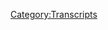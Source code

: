 {{DEFAULTSORT:
    #_TRANSCRIPT_0348:September 24-25, 2019
}}{{Transcript
    | title         = [[348: September 24-25, 2019]]
    | caption       = [https://knowledgefight.libsyn.com/knowledge-fight-september-24-25-2019 Listen to this episode on Libsyn]
    | episodeNumber = [[348: September 24-25, 2019|348]]
    | length        = 02:14:04
}}

{{MessageBox
    | header     = Warning: Bot Generated Content
    | text       = This transcript was automatically generated by transcription software and likely contains many mistakes and misattributions. Please check the audio for definitive quotes, attribution, and context.
    | image      = N3yvass4myg91.webp
    | imagewidth = 50px
    | id         = warning
}}

{{TranscriptBlock
    | name      = Unknown Speaker
    | timestamp = 00:00:00.000
    | text      = An
}}

{{TranscriptBlock
    | name      = Unknown Speaker
    | timestamp = 00:00:01.159
    | text      = An
}}

{{TranscriptBlock
    | name      = Unknown Speaker
    | timestamp = 00:00:02.020
    | text      = An
}}

{{TranscriptBlock
    | name      = Unknown Speaker
    | timestamp = 00:00:02.720
    | text      = An
}}

{{TranscriptBlock
    | name      = Unknown Speaker
    | timestamp = 00:00:04.200
    | text      = Redder
}}

{{TranscriptBlock
    | name      = Unknown Speaker
    | timestamp = 00:00:05.000
    | text      = Redder
}}

{{TranscriptBlock
    | name      = Unknown Speaker
    | timestamp = 00:00:05.620
    | text      = Redder
}}

{{TranscriptBlock
    | name      = Unknown Speaker
    | timestamp = 00:00:06.240
    | text      = Redder
}}

{{TranscriptBlock
    | name      = Unknown Speaker
    | timestamp = 00:00:07.160
    | text      = Redder
}}

{{TranscriptBlock
    | name      = Unknown Speaker
    | timestamp = 00:00:07.860
    | text      = Redder
}}

{{TranscriptBlock
    | name      = Unknown Speaker
    | timestamp = 00:00:08.439
    | text      = Redder
}}

{{TranscriptBlock
    | name      = Unknown Speaker
    | timestamp = 00:00:09.320
    | text      = Redder
}}

{{TranscriptBlock
    | name      = Unknown Speaker
    | timestamp = 00:00:10.019
    | text      = Redder
}}

{{TranscriptBlock
    | name      = Unknown Speaker
    | timestamp = 00:00:10.599
    | text      = N-n-n-n-n-n-n- knowledge fight
}}

{{TranscriptBlock
    | name      = Unknown Speaker
    | timestamp = 00:00:12.859
    | text      = Damn
}}

{{TranscriptBlock
    | name      = Unknown Speaker
    | timestamp = 00:00:16.359
    | text      = Damn and Jordan, I'm sweating
}}

{{TranscriptBlock
    | name      = Unknown Speaker
    | timestamp = 00:00:18.120
    | text      = Damn
}}

{{TranscriptBlock
    | name      = Unknown Speaker
    | timestamp = 00:00:19.280
    | text      = Knowledgefight.com
}}

{{TranscriptBlock
    | name      = Unknown Speaker
    | timestamp = 00:00:20.500
    | text      = It's time to pray
}}

{{TranscriptBlock
    | name      = Unknown Speaker
    | timestamp = 00:00:21.399
    | text      = I have great respect for knowledge fight
}}

{{TranscriptBlock
    | name      = Unknown Speaker
    | timestamp = 00:00:24.000
    | text      = knowledge fight
}}

{{TranscriptBlock
    | name      = Unknown Speaker
    | timestamp = 00:00:25.000
    | text      = I'm sick of them posing as if they're the good guys
}}

{{TranscriptBlock
    | name      = Unknown Speaker
    | timestamp = 00:00:27.440
    | text      = saying we are the bad guys
}}

{{TranscriptBlock
    | name      = Unknown Speaker
    | timestamp = 00:00:28.960
    | text      = Knowledge Fight.
}}

{{TranscriptBlock
    | name      = Unknown Speaker
    | timestamp = 00:00:29.960
    | text      = Dan and George.
}}

{{TranscriptBlock
    | name      = Unknown Speaker
    | timestamp = 00:00:30.960
    | text      = Knowledge Fight.
}}

{{TranscriptBlock
    | name      = Unknown Speaker
    | timestamp = 00:00:31.960
    | text      = Rattler.
}}

{{TranscriptBlock
    | name      = Unknown Speaker
    | timestamp = 00:00:32.960
    | text      = Rattler.
}}

{{TranscriptBlock
    | name      = Unknown Speaker
    | timestamp = 00:00:33.960
    | text      = Rattler.
}}

{{TranscriptBlock
    | name      = Unknown Speaker
    | timestamp = 00:00:34.960
    | text      = Need.
}}

{{TranscriptBlock
    | name      = Unknown Speaker
    | timestamp = 00:00:35.960
    | text      = Need money.
}}

{{TranscriptBlock
    | name      = Unknown Speaker
    | timestamp = 00:00:36.960
    | text      = Rattler.
}}

{{TranscriptBlock
    | name      = Unknown Speaker
    | timestamp = 00:00:37.960
    | text      = Rattler.
}}

{{TranscriptBlock
    | name      = Unknown Speaker
    | timestamp = 00:00:38.960
    | text      = Rattler.
}}

{{TranscriptBlock
    | name      = Unknown Speaker
    | timestamp = 00:00:39.960
    | text      = Andy and Kansas.
}}

{{TranscriptBlock
    | name      = Unknown Speaker
    | timestamp = 00:00:40.960
    | text      = Andy and.
}}

{{TranscriptBlock
    | name      = Unknown Speaker
    | timestamp = 00:00:41.960
    | text      = Andy and.
}}

{{TranscriptBlock
    | name      = Unknown Speaker
    | timestamp = 00:00:42.960
    | text      = Stop it.
}}

{{TranscriptBlock
    | name      = Unknown Speaker
    | timestamp = 00:00:43.960
    | text      = Andy and.
}}

{{TranscriptBlock
    | name      = Unknown Speaker
    | timestamp = 00:00:44.960
    | text      = Andy and.
}}

{{TranscriptBlock
    | name      = Unknown Speaker
    | timestamp = 00:00:45.960
    | text      = Andy and.
}}

{{TranscriptBlock
    | name      = Unknown Speaker
    | timestamp = 00:00:46.960
    | text      = Andy and.
}}

{{TranscriptBlock
    | name      = Unknown Speaker
    | timestamp = 00:00:47.960
    | text      = Andy and.
}}

{{TranscriptBlock
    | name      = Unknown Speaker
    | timestamp = 00:00:48.960
    | text      = It's time to pray.
}}

{{TranscriptBlock
    | name      = Unknown Speaker
    | timestamp = 00:00:49.960
    | text      = Andy and Kansas.
}}

{{TranscriptBlock
    | name      = Unknown Speaker
    | timestamp = 00:00:50.960
    | text      = You're on the air.
}}

{{TranscriptBlock
    | name      = Unknown Speaker
    | timestamp = 00:00:51.960
    | text      = Thanks for holding.
}}

{{TranscriptBlock
    | name      = Unknown Speaker
    | timestamp = 00:00:52.960
    | text      = Hello Alex.
}}

{{TranscriptBlock
    | name      = Unknown Speaker
    | timestamp = 00:00:53.960
    | text      = I'm a first time caller.
}}

{{TranscriptBlock
    | name      = Unknown Speaker
    | timestamp = 00:00:54.960
    | text      = I'm a huge fan.
}}

{{TranscriptBlock
    | name      = Unknown Speaker
    | timestamp = 00:00:55.960
    | text      = I love your room.
}}

{{TranscriptBlock
    | name      = Unknown Speaker
    | timestamp = 00:00:56.960
    | text      = Knowledge Fight.
}}

{{TranscriptBlock
    | name      = Unknown Speaker
    | timestamp = 00:00:57.960
    | text      = I love you.
}}

{{TranscriptBlock
    | name      = Unknown Speaker
    | timestamp = 00:00:58.960
    | text      = Hey everybody.
}}

{{TranscriptBlock
    | name      = Unknown Speaker
    | timestamp = 00:00:59.960
    | text      = Welcome back to Knowledge Fight.
}}

{{TranscriptBlock
    | name      = Unknown Speaker
    | timestamp = 00:01:00.960
    | text      = I'm Dan.
}}

{{TranscriptBlock
    | name      = Unknown Speaker
    | timestamp = 00:01:01.960
    | text      = I'm Jordan.
}}

{{TranscriptBlock
    | name      = Unknown Speaker
    | timestamp = 00:01:02.960
    | text      = We're a couple dudes.
}}

{{TranscriptBlock
    | name      = Unknown Speaker
    | timestamp = 00:01:03.960
    | text      = Like to sit around drink novelty beverages and talk just a tiny bit about Alex Jones.
}}

{{TranscriptBlock
    | name      = Unknown Speaker
    | timestamp = 00:01:06.959
    | text      = Indeed we are Dan.
}}

{{TranscriptBlock
    | name      = Unknown Speaker
    | timestamp = 00:01:07.959
    | text      = Jordan this is exhausting times but what do you got going on?
}}

{{TranscriptBlock
    | name      = Unknown Speaker
    | timestamp = 00:01:11.959
    | text      = Dan I was just going to ask you real quick.
}}

{{TranscriptBlock
    | name      = Unknown Speaker
    | timestamp = 00:01:13.959
    | text      = Yeah.
}}

{{TranscriptBlock
    | name      = Unknown Speaker
    | timestamp = 00:01:14.959
    | text      = One question.
}}

{{TranscriptBlock
    | name      = Unknown Speaker
    | timestamp = 00:01:15.959
    | text      = Sure.
}}

{{TranscriptBlock
    | name      = Unknown Speaker
    | timestamp = 00:01:16.959
    | text      = Well it might be two questions depending on your definition.
}}

{{TranscriptBlock
    | name      = Unknown Speaker
    | timestamp = 00:01:18.959
    | text      = I might have time for both of them.
}}

{{TranscriptBlock
    | name      = Unknown Speaker
    | timestamp = 00:01:20.959
    | text      = We'll see.
}}

{{TranscriptBlock
    | name      = Unknown Speaker
    | timestamp = 00:01:21.959
    | text      = Have you either been the pitcher of or receiver of a surprise party?
}}

{{TranscriptBlock
    | name      = Unknown Speaker
    | timestamp = 00:01:28.959
    | text      = Uh.
}}

{{TranscriptBlock
    | name      = Unknown Speaker
    | timestamp = 00:01:30.959
    | text      = Nope.
}}

{{TranscriptBlock
    | name      = Unknown Speaker
    | timestamp = 00:01:32.959
    | text      = Next question.
}}

{{TranscriptBlock
    | name      = Unknown Speaker
    | timestamp = 00:01:33.959
    | text      = I feel like it has to have happened or I've been involved in one.
}}

{{TranscriptBlock
    | name      = Unknown Speaker
    | timestamp = 00:01:37.959
    | text      = Right.
}}

{{TranscriptBlock
    | name      = Unknown Speaker
    | timestamp = 00:01:38.959
    | text      = But if it has there is no memory.
}}

{{TranscriptBlock
    | name      = Unknown Speaker
    | timestamp = 00:01:40.959
    | text      = No memory.
}}

{{TranscriptBlock
    | name      = Unknown Speaker
    | timestamp = 00:01:41.959
    | text      = It's uneventful enough to the point where I have no idea.
}}

{{TranscriptBlock
    | name      = Unknown Speaker
    | timestamp = 00:01:44.959
    | text      = Yeah.
}}

{{TranscriptBlock
    | name      = Unknown Speaker
    | timestamp = 00:01:45.959
    | text      = I know that I've yelled surprise at somebody.
}}

{{TranscriptBlock
    | name      = Unknown Speaker
    | timestamp = 00:01:47.959
    | text      = I know.
}}

{{TranscriptBlock
    | name      = Unknown Speaker
    | timestamp = 00:01:51.959
    | text      = Anytime you do that that's a party.
}}

{{TranscriptBlock
    | name      = Unknown Speaker
    | timestamp = 00:01:53.959
    | text      = That's what that is.
}}

{{TranscriptBlock
    | name      = Unknown Speaker
    | timestamp = 00:01:54.959
    | text      = I am sure that I've been at a party where we yelled surprise.
}}

{{TranscriptBlock
    | name      = Unknown Speaker
    | timestamp = 00:01:57.959
    | text      = Right.
}}

{{TranscriptBlock
    | name      = Unknown Speaker
    | timestamp = 00:01:58.959
    | text      = Right.
}}

{{TranscriptBlock
    | name      = Unknown Speaker
    | timestamp = 00:01:59.959
    | text      = Right.
}}

{{TranscriptBlock
    | name      = Unknown Speaker
    | timestamp = 00:02:00.959
    | text      = To the extent that I remember it in a specific way it means that I might have been like a
}}

{{TranscriptBlock
    | name      = Unknown Speaker
    | timestamp = 00:02:04.959
    | text      = third tier friend that was there for a surprise party.
}}

{{TranscriptBlock
    | name      = Unknown Speaker
    | timestamp = 00:02:07.959
    | text      = Right.
}}

{{TranscriptBlock
    | name      = Unknown Speaker
    | timestamp = 00:02:08.960
    | text      = I don't know.
}}

{{TranscriptBlock
    | name      = Unknown Speaker
    | timestamp = 00:02:09.960
    | text      = I think I'm pretty lucky in that I don't think anyone has ever thought like let's get Dan
}}

{{TranscriptBlock
    | name      = Unknown Speaker
    | timestamp = 00:02:13.960
    | text      = a surprise.
}}

{{TranscriptBlock
    | name      = Unknown Speaker
    | timestamp = 00:02:14.960
    | text      = I bet he'd love that.
}}

{{TranscriptBlock
    | name      = Unknown Speaker
    | timestamp = 00:02:15.960
    | text      = You're not a surprise party guy.
}}

{{TranscriptBlock
    | name      = Unknown Speaker
    | timestamp = 00:02:16.960
    | text      = I would probably probably deal with it pretty gracefully but it's definitely not something
}}

{{TranscriptBlock
    | name      = Unknown Speaker
    | timestamp = 00:02:19.960
    | text      = I would enjoy.
}}

{{TranscriptBlock
    | name      = Unknown Speaker
    | timestamp = 00:02:20.960
    | text      = Yeah but see you put it that way.
}}

{{TranscriptBlock
    | name      = Unknown Speaker
    | timestamp = 00:02:21.960
    | text      = Yeah.
}}

{{TranscriptBlock
    | name      = Unknown Speaker
    | timestamp = 00:02:22.960
    | text      = I would deal with it gracefully is not the same as thank you for throwing me a surprise
}}

{{TranscriptBlock
    | name      = Unknown Speaker
    | timestamp = 00:02:25.960
    | text      = party.
}}

{{TranscriptBlock
    | name      = Unknown Speaker
    | timestamp = 00:02:26.960
    | text      = I would try not to be grumpy unsuccessfully.
}}

{{TranscriptBlock
    | name      = Unknown Speaker
    | timestamp = 00:02:29.960
    | text      = I know I've yelled surprise before.
}}

{{TranscriptBlock
    | name      = Unknown Speaker
    | timestamp = 00:02:32.960
    | text      = I assume I have.
}}

{{TranscriptBlock
    | name      = Unknown Speaker
    | timestamp = 00:02:33.960
    | text      = What was your second question?
}}

{{TranscriptBlock
    | name      = Unknown Speaker
    | timestamp = 00:02:35.960
    | text      = Well that was that it was either the receiver or pitcher.
}}

{{TranscriptBlock
    | name      = Unknown Speaker
    | timestamp = 00:02:38.960
    | text      = Oh okay.
}}

{{TranscriptBlock
    | name      = Unknown Speaker
    | timestamp = 00:02:39.960
    | text      = It was a clarifying second question.
}}

{{TranscriptBlock
    | name      = Unknown Speaker
    | timestamp = 00:02:41.960
    | text      = Yeah yeah yeah.
}}

{{TranscriptBlock
    | name      = Unknown Speaker
    | timestamp = 00:02:42.960
    | text      = I apologize that I do not have any memories of notable surprise parties.
}}

{{TranscriptBlock
    | name      = Unknown Speaker
    | timestamp = 00:02:46.960
    | text      = That's interesting.
}}

{{TranscriptBlock
    | name      = Unknown Speaker
    | timestamp = 00:02:47.960
    | text      = But I do know a lot about Alex Jones.
}}

{{TranscriptBlock
    | name      = Unknown Speaker
    | timestamp = 00:02:49.659
    | text      = That is true.
}}

{{TranscriptBlock
    | name      = Unknown Speaker
    | timestamp = 00:02:50.659
    | text      = Yeah.
}}

{{TranscriptBlock
    | name      = Unknown Speaker
    | timestamp = 00:02:51.659
    | text      = That is true.
}}

{{TranscriptBlock
    | name      = Unknown Speaker
    | timestamp = 00:02:52.659
    | text      = That's my redeeming quality for this introduction.
}}

{{TranscriptBlock
    | name      = Unknown Speaker
    | timestamp = 00:02:53.659
    | text      = We got it.
}}

{{TranscriptBlock
    | name      = Unknown Speaker
    | timestamp = 00:02:54.659
    | text      = So Jordan today the world is on fire.
}}

{{TranscriptBlock
    | name      = Unknown Speaker
    | timestamp = 00:02:57.960
    | text      = Yeah.
}}

{{TranscriptBlock
    | name      = Unknown Speaker
    | timestamp = 00:02:58.960
    | text      = In what year?
}}

{{TranscriptBlock
    | name      = Unknown Speaker
    | timestamp = 00:03:00.960
    | text      = The hills are alive with the sound of bullshit is how I would describe this.
}}

{{TranscriptBlock
    | name      = Unknown Speaker
    | timestamp = 00:03:04.960
    | text      = Come on.
}}

{{TranscriptBlock
    | name      = Unknown Speaker
    | timestamp = 00:03:05.960
    | text      = It's just the end.
}}

{{TranscriptBlock
    | name      = Unknown Speaker
    | timestamp = 00:03:07.319
    | text      = So there's a lot going on in the world and when we put out our last episode for Wednesday
}}

{{TranscriptBlock
    | name      = Unknown Speaker
    | timestamp = 00:03:12.780
    | text      = we had we did a present day episode but we had done it before a lot of the news that's
}}

{{TranscriptBlock
    | name      = Unknown Speaker
    | timestamp = 00:03:16.759
    | text      = relevant and people are probably interested now in Alex's take on had broken.
}}

{{TranscriptBlock
    | name      = Unknown Speaker
    | timestamp = 00:03:21.259
    | text      = So today we're staying in the present.
}}

{{TranscriptBlock
    | name      = Unknown Speaker
    | timestamp = 00:03:22.840
    | text      = Yeah.
}}

{{TranscriptBlock
    | name      = Unknown Speaker
    | timestamp = 00:03:23.840
    | text      = And we are going to be going over September 24th and 25th which would be what that Tuesday
}}

{{TranscriptBlock
    | name      = Unknown Speaker
    | timestamp = 00:03:28.840
    | text      = and Wednesday of this week when interesting newsworthy boy noteworthy events on those
}}

{{TranscriptBlock
    | name      = Unknown Speaker
    | timestamp = 00:03:34.639
    | text      = two days.
}}

{{TranscriptBlock
    | name      = Unknown Speaker
    | timestamp = 00:03:35.639
    | text      = I had trouble pulling clips.
}}

{{TranscriptBlock
    | name      = Unknown Speaker
    | timestamp = 00:03:38.460
    | text      = There's a lot going on.
}}

{{TranscriptBlock
    | name      = Unknown Speaker
    | timestamp = 00:03:40.139
    | text      = So we've got first of all it for everyone who doesn't know the sort of the broad strokes
}}

{{TranscriptBlock
    | name      = Unknown Speaker
    | timestamp = 00:03:46.020
    | text      = of what's been going on we have the Trump Ukraine situation.
}}

{{TranscriptBlock
    | name      = Unknown Speaker
    | timestamp = 00:03:49.680
    | text      = Yeah.
}}

{{TranscriptBlock
    | name      = Unknown Speaker
    | timestamp = 00:03:50.680
    | text      = If you're listening to this in posterity.
}}

{{TranscriptBlock
    | name      = Unknown Speaker
    | timestamp = 00:03:51.680
    | text      = Yes.
}}

{{TranscriptBlock
    | name      = Unknown Speaker
    | timestamp = 00:03:52.680
    | text      = I suppose that's the way we.
}}

{{TranscriptBlock
    | name      = Unknown Speaker
    | timestamp = 00:03:53.680
    | text      = We have the news breaking of the impeachment inquiry in the house.
}}

{{TranscriptBlock
    | name      = Unknown Speaker
    | timestamp = 00:03:57.340
    | text      = We have Trump going to the U.N. and saying that the future is for global or not for global
}}

{{TranscriptBlock
    | name      = Unknown Speaker
    | timestamp = 00:04:01.400
    | text      = is for patriots.
}}

{{TranscriptBlock
    | name      = Unknown Speaker
    | timestamp = 00:04:02.400
    | text      = He said patriots.
}}

{{TranscriptBlock
    | name      = Unknown Speaker
    | timestamp = 00:04:03.400
    | text      = I can't pronounce it funny.
}}

{{TranscriptBlock
    | name      = Unknown Speaker
    | timestamp = 00:04:06.080
    | text      = I haven't listened to him speak for two years.
}}

{{TranscriptBlock
    | name      = Unknown Speaker
    | timestamp = 00:04:08.439
    | text      = That speech beyond just its context its delivery was like a dude who got hit with a quaalude
}}

{{TranscriptBlock
    | name      = Unknown Speaker
    | timestamp = 00:04:13.639
    | text      = dart Jesus like it was very lethargic.
}}

{{TranscriptBlock
    | name      = Unknown Speaker
    | timestamp = 00:04:16.160
    | text      = See I that every time somebody describes one of his speeches I'm like maybe I should listen
}}

{{TranscriptBlock
    | name      = Unknown Speaker
    | timestamp = 00:04:20.199
    | text      = to it and then I just don't.
}}

{{TranscriptBlock
    | name      = Unknown Speaker
    | timestamp = 00:04:21.199
    | text      = It was upsetting.
}}

{{TranscriptBlock
    | name      = Unknown Speaker
    | timestamp = 00:04:22.199
    | text      = And I only listen to most of it because of Alex playing a lot of it.
}}

{{TranscriptBlock
    | name      = Unknown Speaker
    | timestamp = 00:04:25.600
    | text      = Of course.
}}

{{TranscriptBlock
    | name      = Unknown Speaker
    | timestamp = 00:04:26.600
    | text      = So you've got all that stuff.
}}

{{TranscriptBlock
    | name      = Unknown Speaker
    | timestamp = 00:04:27.600
    | text      = And then the big breaking news on Wednesday was that Alex Jones has launched his web sorry
}}

{{TranscriptBlock
    | name      = Unknown Speaker
    | timestamp = 00:04:32.439
    | text      = his lawsuits that he's been talking about forever.
}}

{{TranscriptBlock
    | name      = Unknown Speaker
    | timestamp = 00:04:35.120
    | text      = Oh that was the breaking news.
}}

{{TranscriptBlock
    | name      = Unknown Speaker
    | timestamp = 00:04:36.600
    | text      = Well that was one.
}}

{{TranscriptBlock
    | name      = Unknown Speaker
    | timestamp = 00:04:37.600
    | text      = I mean that wasn't covered in the Guardian's live blog.
}}

{{TranscriptBlock
    | name      = Unknown Speaker
    | timestamp = 00:04:40.240
    | text      = No I didn't.
}}

{{TranscriptBlock
    | name      = Unknown Speaker
    | timestamp = 00:04:41.240
    | text      = And thankfully I hope no one covers it except us.
}}

{{TranscriptBlock
    | name      = Unknown Speaker
    | timestamp = 00:04:44.360
    | text      = Not because I want to like claim the space right because I think it's a publicity stunt
}}

{{TranscriptBlock
    | name      = Unknown Speaker
    | timestamp = 00:04:49.000
    | text      = and we'll get into that as we go through it.
}}

{{TranscriptBlock
    | name      = Unknown Speaker
    | timestamp = 00:04:50.800
    | text      = There is a lot fucking go.
}}

{{TranscriptBlock
    | name      = Unknown Speaker
    | timestamp = 00:04:52.319
    | text      = Oh no that means Barnes.
}}

{{TranscriptBlock
    | name      = Unknown Speaker
    | timestamp = 00:04:54.720
    | text      = There will be minimal Barnes.
}}

{{TranscriptBlock
    | name      = Unknown Speaker
    | timestamp = 00:04:58.920
    | text      = But before we get down to any of this business here we got to take a little moment to say
}}

{{TranscriptBlock
    | name      = Unknown Speaker
    | timestamp = 00:05:02.040
    | text      = thank you to some people who have signed up and are supporting the show and make this
}}

{{TranscriptBlock
    | name      = Unknown Speaker
    | timestamp = 00:05:05.519
    | text      = here podcast possible.
}}

{{TranscriptBlock
    | name      = Unknown Speaker
    | timestamp = 00:05:07.600
    | text      = So first of all thank you so much Liz.
}}

{{TranscriptBlock
    | name      = Unknown Speaker
    | timestamp = 00:05:10.120
    | text      = You are now a policy wonk.
}}

{{TranscriptBlock
    | name      = Unknown Speaker
    | timestamp = 00:05:11.839
    | text      = I'm a policy wonk.
}}

{{TranscriptBlock
    | name      = Unknown Speaker
    | timestamp = 00:05:12.839
    | text      = Thank you Liz.
}}

{{TranscriptBlock
    | name      = Unknown Speaker
    | timestamp = 00:05:14.000
    | text      = Next Adrian.
}}

{{TranscriptBlock
    | name      = Unknown Speaker
    | timestamp = 00:05:15.000
    | text      = Thank you so much.
}}

{{TranscriptBlock
    | name      = Unknown Speaker
    | timestamp = 00:05:16.000
    | text      = You are now a policy wonk.
}}

{{TranscriptBlock
    | name      = Unknown Speaker
    | timestamp = 00:05:17.279
    | text      = I'm a policy wonk.
}}

{{TranscriptBlock
    | name      = Unknown Speaker
    | timestamp = 00:05:18.279
    | text      = Adrian.
}}

{{TranscriptBlock
    | name      = Unknown Speaker
    | timestamp = 00:05:19.279
    | text      = Thank you very much Adrian.
}}

{{TranscriptBlock
    | name      = Unknown Speaker
    | timestamp = 00:05:20.279
    | text      = I didn't do it.
}}

{{TranscriptBlock
    | name      = Unknown Speaker
    | timestamp = 00:05:21.279
    | text      = I had the thought but I didn't do it.
}}

{{TranscriptBlock
    | name      = Unknown Speaker
    | timestamp = 00:05:22.279
    | text      = Do you know why?
}}

{{TranscriptBlock
    | name      = Unknown Speaker
    | timestamp = 00:05:23.279
    | text      = I'm a better person than you.
}}

{{TranscriptBlock
    | name      = Unknown Speaker
    | timestamp = 00:05:24.279
    | text      = I thought we were going to do it in unison.
}}

{{TranscriptBlock
    | name      = Unknown Speaker
    | timestamp = 00:05:25.279
    | text      = I know.
}}

{{TranscriptBlock
    | name      = Unknown Speaker
    | timestamp = 00:05:26.279
    | text      = Next Amanda.
}}

{{TranscriptBlock
    | name      = Unknown Speaker
    | timestamp = 00:05:27.279
    | text      = Thank you so much.
}}

{{TranscriptBlock
    | name      = Unknown Speaker
    | timestamp = 00:05:28.279
    | text      = You are now a policy wonk.
}}

{{TranscriptBlock
    | name      = Unknown Speaker
    | timestamp = 00:05:29.279
    | text      = I'm a policy wonk.
}}

{{TranscriptBlock
    | name      = Unknown Speaker
    | timestamp = 00:05:30.279
    | text      = Thank you Amanda.
}}

{{TranscriptBlock
    | name      = Unknown Speaker
    | timestamp = 00:05:31.279
    | text      = Next Zawarudu.
}}

{{TranscriptBlock
    | name      = Unknown Speaker
    | timestamp = 00:05:32.800
    | text      = Thank you.
}}

{{TranscriptBlock
    | name      = Unknown Speaker
    | timestamp = 00:05:33.800
    | text      = Warudo.
}}

{{TranscriptBlock
    | name      = Unknown Speaker
    | timestamp = 00:05:34.800
    | text      = Thank you so much.
}}

{{TranscriptBlock
    | name      = Unknown Speaker
    | timestamp = 00:05:35.800
    | text      = You are now a policy wonk.
}}

{{TranscriptBlock
    | name      = Unknown Speaker
    | timestamp = 00:05:36.800
    | text      = I'm a policy wonk.
}}

{{TranscriptBlock
    | name      = Unknown Speaker
    | timestamp = 00:05:37.800
    | text      = Thank you so much.
}}

{{TranscriptBlock
    | name      = Unknown Speaker
    | timestamp = 00:05:38.800
    | text      = Zawarudo?
}}

{{TranscriptBlock
    | name      = Unknown Speaker
    | timestamp = 00:05:39.800
    | text      = Yeah.
}}

{{TranscriptBlock
    | name      = Unknown Speaker
    | timestamp = 00:05:40.800
    | text      = Next Hein Peter.
}}

{{TranscriptBlock
    | name      = Unknown Speaker
    | timestamp = 00:05:41.800
    | text      = Hyphen.
}}

{{TranscriptBlock
    | name      = Unknown Speaker
    | timestamp = 00:05:42.800
    | text      = Hyphen name.
}}

{{TranscriptBlock
    | name      = Unknown Speaker
    | timestamp = 00:05:43.800
    | text      = Hein Peter.
}}

{{TranscriptBlock
    | name      = Unknown Speaker
    | timestamp = 00:05:44.800
    | text      = Thank you so much.
}}

{{TranscriptBlock
    | name      = Unknown Speaker
    | timestamp = 00:05:45.800
    | text      = You are now a policy wonk.
}}

{{TranscriptBlock
    | name      = Unknown Speaker
    | timestamp = 00:05:46.800
    | text      = I'm a policy wonk.
}}

{{TranscriptBlock
    | name      = Unknown Speaker
    | timestamp = 00:05:47.800
    | text      = Thank you so much.
}}

{{TranscriptBlock
    | name      = Unknown Speaker
    | timestamp = 00:05:48.800
    | text      = He's Hein Peter?
}}

{{TranscriptBlock
    | name      = Unknown Speaker
    | timestamp = 00:05:49.800
    | text      = Next Gowonchapo.
}}

{{TranscriptBlock
    | name      = Unknown Speaker
    | timestamp = 00:05:50.800
    | text      = Thank you so much.
}}

{{TranscriptBlock
    | name      = Unknown Speaker
    | timestamp = 00:05:51.800
    | text      = You are now a policy wonk.
}}

{{TranscriptBlock
    | name      = Unknown Speaker
    | timestamp = 00:05:52.800
    | text      = I'm a policy wonk.
}}

{{TranscriptBlock
    | name      = Unknown Speaker
    | timestamp = 00:05:53.800
    | text      = Thank you so much.
}}

{{TranscriptBlock
    | name      = Unknown Speaker
    | timestamp = 00:05:54.800
    | text      = No.
}}

{{TranscriptBlock
    | name      = Unknown Speaker
    | timestamp = 00:05:56.800
    | text      = So also I'd like to thank you a couple people who have signed up on an elevated level.
}}

{{TranscriptBlock
    | name      = Unknown Speaker
    | timestamp = 00:06:00.480
    | text      = We appreciate that very much.
}}

{{TranscriptBlock
    | name      = Unknown Speaker
    | timestamp = 00:06:01.639
    | text      = So first Mosconfig.
}}

{{TranscriptBlock
    | name      = Unknown Speaker
    | timestamp = 00:06:03.720
    | text      = Thank you so very much.
}}

{{TranscriptBlock
    | name      = Unknown Speaker
    | timestamp = 00:06:05.279
    | text      = And then apologies and thank you so much to Elaouahthain.
}}

{{TranscriptBlock
    | name      = Unknown Speaker
    | timestamp = 00:06:09.639
    | text      = Oh no.
}}

{{TranscriptBlock
    | name      = Unknown Speaker
    | timestamp = 00:06:11.639
    | text      = Oh no.
}}

{{TranscriptBlock
    | name      = Unknown Speaker
    | timestamp = 00:06:13.839
    | text      = E-L-A-U-G-A-U-F-E-I-N.
}}

{{TranscriptBlock
    | name      = Unknown Speaker
    | timestamp = 00:06:18.680
    | text      = You try it.
}}

{{TranscriptBlock
    | name      = Unknown Speaker
    | timestamp = 00:06:21.639
    | text      = You know it's not fair.
}}

{{TranscriptBlock
    | name      = Unknown Speaker
    | timestamp = 00:06:23.199
    | text      = It's not fair.
}}

{{TranscriptBlock
    | name      = Unknown Speaker
    | timestamp = 00:06:24.199
    | text      = I don't want to be this guy who can't pronounce your name.
}}

{{TranscriptBlock
    | name      = Unknown Speaker
    | timestamp = 00:06:26.480
    | text      = I want to be able to pronounce your name because I respect and love you.
}}

{{TranscriptBlock
    | name      = Unknown Speaker
    | timestamp = 00:06:29.240
    | text      = Absolutely.
}}

{{TranscriptBlock
    | name      = Unknown Speaker
    | timestamp = 00:06:30.240
    | text      = It's awful.
}}

{{TranscriptBlock
    | name      = Unknown Speaker
    | timestamp = 00:06:31.240
    | text      = Yeah.
}}

{{TranscriptBlock
    | name      = Unknown Speaker
    | timestamp = 00:06:32.240
    | text      = I think somehow I'm blaming you for this.
}}

{{TranscriptBlock
    | name      = Unknown Speaker
    | timestamp = 00:06:33.879
    | text      = I don't know.
}}

{{TranscriptBlock
    | name      = Unknown Speaker
    | timestamp = 00:06:34.879
    | text      = That's even worse.
}}

{{TranscriptBlock
    | name      = Unknown Speaker
    | timestamp = 00:06:35.879
    | text      = I'll take the blame and I will give out the appreciation.
}}

{{TranscriptBlock
    | name      = Unknown Speaker
    | timestamp = 00:06:37.560
    | text      = Thank you so much.
}}

{{TranscriptBlock
    | name      = Unknown Speaker
    | timestamp = 00:06:38.560
    | text      = Elaouahthain.
}}

{{TranscriptBlock
    | name      = Unknown Speaker
    | timestamp = 00:06:39.560
    | text      = You are now, along with Mosconfig, wonderful technocrats.
}}

{{TranscriptBlock
    | name      = Unknown Speaker
    | timestamp = 00:06:44.160
    | text      = I'm a policy wonk.
}}

{{TranscriptBlock
    | name      = Unknown Speaker
    | timestamp = 00:06:45.160
    | text      = Crikey, mate.
}}

{{TranscriptBlock
    | name      = Unknown Speaker
    | timestamp = 00:06:46.160
    | text      = That's fantastic.
}}

{{TranscriptBlock
    | name      = Unknown Speaker
    | timestamp = 00:06:47.160
    | text      = Have yourself a brew.
}}

{{TranscriptBlock
    | name      = Unknown Speaker
    | timestamp = 00:06:48.160
    | text      = How's your 401k doing, bro?
}}

{{TranscriptBlock
    | name      = Unknown Speaker
    | timestamp = 00:06:49.800
    | text      = All right.
}}

{{TranscriptBlock
    | name      = Unknown Speaker
    | timestamp = 00:06:50.800
    | text      = We got to go full tilt boogie on this, Watson, all right?
}}

{{TranscriptBlock
    | name      = Unknown Speaker
    | timestamp = 00:06:52.560
    | text      = Let's just get down to business.
}}

{{TranscriptBlock
    | name      = Unknown Speaker
    | timestamp = 00:06:54.019
    | text      = We ain't making that money off that heroin.
}}

{{TranscriptBlock
    | name      = Unknown Speaker
    | timestamp = 00:06:56.079
    | text      = Why are you pimps so good?
}}

{{TranscriptBlock
    | name      = Unknown Speaker
    | timestamp = 00:06:58.019
    | text      = My neck is freakishly large.
}}

{{TranscriptBlock
    | name      = Unknown Speaker
    | timestamp = 00:06:59.680
    | text      = I declare info war on you.
}}

{{TranscriptBlock
    | name      = Unknown Speaker
    | timestamp = 00:07:02.439
    | text      = Thank you so much, Elaouahthain and Mosconfig.
}}

{{TranscriptBlock
    | name      = Unknown Speaker
    | timestamp = 00:07:06.120
    | text      = Thank you very much.
}}

{{TranscriptBlock
    | name      = Unknown Speaker
    | timestamp = 00:07:07.120
    | text      = It'd be great if you got the first one absolutely correct and then somebody on the group is
}}

{{TranscriptBlock
    | name      = Unknown Speaker
    | timestamp = 00:07:10.720
    | text      = like, it's Mascanfig.
}}

{{TranscriptBlock
    | name      = Unknown Speaker
    | timestamp = 00:07:11.959
    | text      = That'd be awful.
}}

{{TranscriptBlock
    | name      = Unknown Speaker
    | timestamp = 00:07:14.319
    | text      = But if you're out there listening and you're thinking, hey, I like this show, I like what
}}

{{TranscriptBlock
    | name      = Unknown Speaker
    | timestamp = 00:07:16.800
    | text      = these gents do, you can support our show by going to our website, knowledgefight.com,
}}

{{TranscriptBlock
    | name      = Unknown Speaker
    | timestamp = 00:07:21.079
    | text      = clicking the button.
}}

{{TranscriptBlock
    | name      = Unknown Speaker
    | timestamp = 00:07:22.079
    | text      = So I support the show, takes you to our Patreon and you can sign up.
}}

{{TranscriptBlock
    | name      = Unknown Speaker
    | timestamp = 00:07:25.279
    | text      = It would be lovely.
}}

{{TranscriptBlock
    | name      = Unknown Speaker
    | timestamp = 00:07:26.860
    | text      = So we're going to start on the 24th.
}}

{{TranscriptBlock
    | name      = Unknown Speaker
    | timestamp = 00:07:29.160
    | text      = But before we get to that, here is an out of context drop from today's show.
}}

{{TranscriptBlock
    | name      = Unknown Speaker
    | timestamp = 00:07:32.439
    | text      = And you know, I'm going to tell you something, this country's done.
}}

{{TranscriptBlock
    | name      = Unknown Speaker
    | timestamp = 00:07:36.279
    | text      = This country's soft.
}}

{{TranscriptBlock
    | name      = Unknown Speaker
    | timestamp = 00:07:37.600
    | text      = This country's stupid.
}}

{{TranscriptBlock
    | name      = Unknown Speaker
    | timestamp = 00:07:38.939
    | text      = This country's weak.
}}

{{TranscriptBlock
    | name      = Unknown Speaker
    | timestamp = 00:07:39.939
    | text      = Oh, Alex.
}}

{{TranscriptBlock
    | name      = Unknown Speaker
    | timestamp = 00:07:40.939
    | text      = Okay.
}}

{{TranscriptBlock
    | name      = Unknown Speaker
    | timestamp = 00:07:41.939
    | text      = Well, if you had to turn on the country.
}}

{{TranscriptBlock
    | name      = Unknown Speaker
    | timestamp = 00:07:46.040
    | text      = That's rough.
}}

{{TranscriptBlock
    | name      = Unknown Speaker
    | timestamp = 00:07:47.040
    | text      = That was, that's a harsh turn.
}}

{{TranscriptBlock
    | name      = Unknown Speaker
    | timestamp = 00:07:48.040
    | text      = That's bad.
}}

{{TranscriptBlock
    | name      = Unknown Speaker
    | timestamp = 00:07:49.040
    | text      = I thought we were doing great against the globalists and shit like that.
}}

{{TranscriptBlock
    | name      = Unknown Speaker
    | timestamp = 00:07:52.120
    | text      = That's bad news for Americans when they lose the king of Americana.
}}

{{TranscriptBlock
    | name      = Unknown Speaker
    | timestamp = 00:07:57.279
    | text      = The king of loving this country.
}}

{{TranscriptBlock
    | name      = Unknown Speaker
    | timestamp = 00:07:59.319
    | text      = Yeah, yeah.
}}

{{TranscriptBlock
    | name      = Unknown Speaker
    | timestamp = 00:08:00.319
    | text      = All you people are soft and weak.
}}

{{TranscriptBlock
    | name      = Unknown Speaker
    | timestamp = 00:08:02.240
    | text      = Well, sometimes you wind up killing the things you love the most, Dan.
}}

{{TranscriptBlock
    | name      = Unknown Speaker
    | timestamp = 00:08:05.759
    | text      = I suppose so.
}}

{{TranscriptBlock
    | name      = Unknown Speaker
    | timestamp = 00:08:07.040
    | text      = So Jordan, as we get into this, I don't have any clips of the beginning of the show because
}}

{{TranscriptBlock
    | name      = Unknown Speaker
    | timestamp = 00:08:12.000
    | text      = the first 20 minutes of it is just a pretty uninspired attack on Greta Thunberg, who I'll
}}

{{TranscriptBlock
    | name      = Unknown Speaker
    | timestamp = 00:08:16.680
    | text      = remind you is 16 years old.
}}

{{TranscriptBlock
    | name      = Unknown Speaker
    | timestamp = 00:08:18.279
    | text      = I don't understand.
}}

{{TranscriptBlock
    | name      = Unknown Speaker
    | timestamp = 00:08:19.279
    | text      = Alex spends the first chunk of the show comparing her to Hitler and talking about the Hitler
}}

{{TranscriptBlock
    | name      = Unknown Speaker
    | timestamp = 00:08:23.000
    | text      = youth.
}}

{{TranscriptBlock
    | name      = Unknown Speaker
    | timestamp = 00:08:24.000
    | text      = To be sure, Greta's age doesn't make her above criticism, but it should really make her off
}}

{{TranscriptBlock
    | name      = Unknown Speaker
    | timestamp = 00:08:28.199
    | text      = limits to this style of targeting and demonization, even if you thoroughly detest the message
}}

{{TranscriptBlock
    | name      = Unknown Speaker
    | timestamp = 00:08:33.039
    | text      = that she's putting out.
}}

{{TranscriptBlock
    | name      = Unknown Speaker
    | timestamp = 00:08:34.279
    | text      = Like, I've missed out on some prime dunking opportunities in the course of doing this
}}

{{TranscriptBlock
    | name      = Unknown Speaker
    | timestamp = 00:08:37.879
    | text      = podcast as it relates to Soph, the racist 14-year-old, or Alex's son Rex, but it's just
}}

{{TranscriptBlock
    | name      = Unknown Speaker
    | timestamp = 00:08:44.360
    | text      = not right to treat youths like that, even if you disagree vehemently about their positions.
}}

{{TranscriptBlock
    | name      = Unknown Speaker
    | timestamp = 00:08:49.799
    | text      = Or at least that's my position, and I think that's a pretty decent way to operate.
}}

{{TranscriptBlock
    | name      = Unknown Speaker
    | timestamp = 00:08:54.159
    | text      = I mean, especially if you imagine yourself back when you were 15, 16, some of the things
}}

{{TranscriptBlock
    | name      = Unknown Speaker
    | timestamp = 00:08:59.559
    | text      = that you said you'd probably stand behind, but some of it you wouldn't want to be called
}}

{{TranscriptBlock
    | name      = Unknown Speaker
    | timestamp = 00:09:03.360
    | text      = fucking Hitler youth for.
}}

{{TranscriptBlock
    | name      = Unknown Speaker
    | timestamp = 00:09:04.679
    | text      = Oh, absolutely.
}}

{{TranscriptBlock
    | name      = Unknown Speaker
    | timestamp = 00:09:05.679
    | text      = It's crazy.
}}

{{TranscriptBlock
    | name      = Unknown Speaker
    | timestamp = 00:09:06.679
    | text      = Oh, yeah.
}}

{{TranscriptBlock
    | name      = Unknown Speaker
    | timestamp = 00:09:07.679
    | text      = We've even talked very little about the Covington kids on this podcast, except in the context
}}

{{TranscriptBlock
    | name      = Unknown Speaker
    | timestamp = 00:09:11.480
    | text      = of Barnes being their lawyer, like for kind of similar reasons.
}}

{{TranscriptBlock
    | name      = Unknown Speaker
    | timestamp = 00:09:15.600
    | text      = Yeah.
}}

{{TranscriptBlock
    | name      = Unknown Speaker
    | timestamp = 00:09:16.600
    | text      = I mean, they're pretty assholes or whatever, but it's not...
}}

{{TranscriptBlock
    | name      = Unknown Speaker
    | timestamp = 00:09:20.440
    | text      = Leave that for other people.
}}

{{TranscriptBlock
    | name      = Unknown Speaker
    | timestamp = 00:09:21.440
    | text      = Yeah.
}}

{{TranscriptBlock
    | name      = Unknown Speaker
    | timestamp = 00:09:22.440
    | text      = And I don't say this because I don't think Greta can't handle it.
}}

{{TranscriptBlock
    | name      = Unknown Speaker
    | timestamp = 00:09:25.720
    | text      = You know, I'm not saying that at all.
}}

{{TranscriptBlock
    | name      = Unknown Speaker
    | timestamp = 00:09:27.779
    | text      = It's clear that she has a very strong character that I only wish I had a slice of at her age.
}}

{{TranscriptBlock
    | name      = Unknown Speaker
    | timestamp = 00:09:32.919
    | text      = And being a part of this younger online generation, I'm sure her skin is thick enough to not care
}}

{{TranscriptBlock
    | name      = Unknown Speaker
    | timestamp = 00:09:37.879
    | text      = too much about what a loser like Alex Jones says.
}}

{{TranscriptBlock
    | name      = Unknown Speaker
    | timestamp = 00:09:40.840
    | text      = It's more that this sort of behavior is the exclusive action of someone who is a monster.
}}

{{TranscriptBlock
    | name      = Unknown Speaker
    | timestamp = 00:09:44.960
    | text      = It's the sort of thing that Alex would be deeply ashamed to do.
}}

{{TranscriptBlock
    | name      = Unknown Speaker
    | timestamp = 00:09:47.919
    | text      = Were he capable of that emotion?
}}

{{TranscriptBlock
    | name      = Unknown Speaker
    | timestamp = 00:09:50.039
    | text      = And the thing that's even sadder is that he's just repeating other people's ideas.
}}

{{TranscriptBlock
    | name      = Unknown Speaker
    | timestamp = 00:09:54.559
    | text      = When our Wednesday episode came out where we went over September 23rd of 2019, I got
}}

{{TranscriptBlock
    | name      = Unknown Speaker
    | timestamp = 00:09:59.519
    | text      = some responses from listeners wondering why we didn't cover Alex talking about Greta,
}}

{{TranscriptBlock
    | name      = Unknown Speaker
    | timestamp = 00:10:03.840
    | text      = if he was complaining about all that climate change stuff through a good part of that episode.
}}

{{TranscriptBlock
    | name      = Unknown Speaker
    | timestamp = 00:10:08.519
    | text      = And I probably should have made this more clear.
}}

{{TranscriptBlock
    | name      = Unknown Speaker
    | timestamp = 00:10:10.279
    | text      = He didn't really talk about her at all on the 23rd.
}}

{{TranscriptBlock
    | name      = Unknown Speaker
    | timestamp = 00:10:13.240
    | text      = It wasn't until Tucker Carlson did a segment about her on the evening of the 23rd that
}}

{{TranscriptBlock
    | name      = Unknown Speaker
    | timestamp = 00:10:17.580
    | text      = she even really entered Alex's head as a target.
}}

{{TranscriptBlock
    | name      = Unknown Speaker
    | timestamp = 00:10:19.759
    | text      = And this opening piece on Alex's show is him just taking Tucker's talking points, escalating
}}

{{TranscriptBlock
    | name      = Unknown Speaker
    | timestamp = 00:10:24.120
    | text      = them and repackaging them for an extremist audience.
}}

{{TranscriptBlock
    | name      = Unknown Speaker
    | timestamp = 00:10:27.399
    | text      = That's really all that's going on here at the beginning.
}}

{{TranscriptBlock
    | name      = Unknown Speaker
    | timestamp = 00:10:29.720
    | text      = It's crazy.
}}

{{TranscriptBlock
    | name      = Unknown Speaker
    | timestamp = 00:10:30.720
    | text      = I was listening to the episode and I'm like, wow, we're almost a half hour into this thing
}}

{{TranscriptBlock
    | name      = Unknown Speaker
    | timestamp = 00:10:33.519
    | text      = and there is nothing happening except that.
}}

{{TranscriptBlock
    | name      = Unknown Speaker
    | timestamp = 00:10:36.360
    | text      = Yeah, Greta is fucking made of Damascus steel.
}}

{{TranscriptBlock
    | name      = Unknown Speaker
    | timestamp = 00:10:40.240
    | text      = And I watched the speech that she, the harrowing fucking how dare you speech is, oh man.
}}

{{TranscriptBlock
    | name      = Unknown Speaker
    | timestamp = 00:10:49.360
    | text      = Alex does misrepresent that stuff a little bit.
}}

{{TranscriptBlock
    | name      = Unknown Speaker
    | timestamp = 00:10:51.759
    | text      = Yeah, of course.
}}

{{TranscriptBlock
    | name      = Unknown Speaker
    | timestamp = 00:10:52.759
    | text      = That belongs in a movie, the one that we're living in where we die very shortly afterwards.
}}

{{TranscriptBlock
    | name      = Unknown Speaker
    | timestamp = 00:10:57.120
    | text      = When she was saying we'll be watching you, you know, reflecting that the younger generation
}}

{{TranscriptBlock
    | name      = Unknown Speaker
    | timestamp = 00:11:01.480
    | text      = is paying attention to what the older generation is doing and how they have every reason to
}}

{{TranscriptBlock
    | name      = Unknown Speaker
    | timestamp = 00:11:05.840
    | text      = know what they're doing and still failing to act.
}}

{{TranscriptBlock
    | name      = Unknown Speaker
    | timestamp = 00:11:09.120
    | text      = Alex interpreted that as a big brother message and it's like, she's fucking, she's talking
}}

{{TranscriptBlock
    | name      = Unknown Speaker
    | timestamp = 00:11:14.559
    | text      = about the chai comms and stuff like that was one of my favorite lines just because people
}}

{{TranscriptBlock
    | name      = Unknown Speaker
    | timestamp = 00:11:21.659
    | text      = applauded at that and I was just looking at all of them.
}}

{{TranscriptBlock
    | name      = Unknown Speaker
    | timestamp = 00:11:25.679
    | text      = She's talking about you idiots, all of the people applauding, those are the ones she's
}}

{{TranscriptBlock
    | name      = Unknown Speaker
    | timestamp = 00:11:31.200
    | text      = watching.
}}

{{TranscriptBlock
    | name      = Unknown Speaker
    | timestamp = 00:11:32.200
    | text      = We don't need to watch the guys who are actively fucking destroying the planet.
}}

{{TranscriptBlock
    | name      = Unknown Speaker
    | timestamp = 00:11:35.559
    | text      = We can see that out of our fucking peripheral vision.
}}

{{TranscriptBlock
    | name      = Unknown Speaker
    | timestamp = 00:11:38.360
    | text      = And I think that's another thing that's sort of lost on Alex is that her target and who
}}

{{TranscriptBlock
    | name      = Unknown Speaker
    | timestamp = 00:11:43.080
    | text      = she was speaking most condemningly about wasn't people like Alex or even these climate deniers
}}

{{TranscriptBlock
    | name      = Unknown Speaker
    | timestamp = 00:11:50.960
    | text      = necessarily, but the people who lack the will of conviction to do something.
}}

{{TranscriptBlock
    | name      = Unknown Speaker
    | timestamp = 00:11:55.799
    | text      = Yeah, imagine that there was an entire conference of Nancy Pelosi's.
}}

{{TranscriptBlock
    | name      = Unknown Speaker
    | timestamp = 00:12:00.360
    | text      = That's who she was talking to.
}}

{{TranscriptBlock
    | name      = Unknown Speaker
    | timestamp = 00:12:01.600
    | text      = Sure.
}}

{{TranscriptBlock
    | name      = Unknown Speaker
    | timestamp = 00:12:02.600
    | text      = So I only bring that up that this was a big chunk of the episode because we're going to
}}

{{TranscriptBlock
    | name      = Unknown Speaker
    | timestamp = 00:12:07.000
    | text      = get into stuff and it feels kind of in media res.
}}

{{TranscriptBlock
    | name      = Unknown Speaker
    | timestamp = 00:12:11.159
    | text      = You know, it feels like it's from sort of a ways into the episode and that's because
}}

{{TranscriptBlock
    | name      = Unknown Speaker
    | timestamp = 00:12:15.399
    | text      = it is.
}}

{{TranscriptBlock
    | name      = Unknown Speaker
    | timestamp = 00:12:16.399
    | text      = But I just don't have any patience for listening to him yell about how a 16-year-old kid is
}}

{{TranscriptBlock
    | name      = Unknown Speaker
    | timestamp = 00:12:20.879
    | text      = Hitler.
}}

{{TranscriptBlock
    | name      = Unknown Speaker
    | timestamp = 00:12:21.879
    | text      = I don't care.
}}

{{TranscriptBlock
    | name      = Unknown Speaker
    | timestamp = 00:12:22.879
    | text      = It's pathetic.
}}

{{TranscriptBlock
    | name      = Unknown Speaker
    | timestamp = 00:12:23.879
    | text      = We are still going to talk a little bit about some of his comments about her, but that stuff
}}

{{TranscriptBlock
    | name      = Unknown Speaker
    | timestamp = 00:12:27.399
    | text      = is flat.
}}

{{TranscriptBlock
    | name      = Unknown Speaker
    | timestamp = 00:12:28.720
    | text      = So anyway, along with attacking youth, Alex has some other stuff to take care of on this
}}

{{TranscriptBlock
    | name      = Unknown Speaker
    | timestamp = 00:12:35.159
    | text      = episode.
}}

{{TranscriptBlock
    | name      = Unknown Speaker
    | timestamp = 00:12:36.679
    | text      = Here's what I want to do.
}}

{{TranscriptBlock
    | name      = Unknown Speaker
    | timestamp = 00:12:39.000
    | text      = We have Carpe Donctum popping in about 15 minutes into the next hour to talk about the
}}

{{TranscriptBlock
    | name      = Unknown Speaker
    | timestamp = 00:12:48.240
    | text      = death of the Donald, arguably the biggest pro-Trump area or domain or realm on the Internet.
}}

{{TranscriptBlock
    | name      = Unknown Speaker
    | timestamp = 00:12:58.200
    | text      = So he's going to have Carpe Donctum on.
}}

{{TranscriptBlock
    | name      = Unknown Speaker
    | timestamp = 00:13:00.080
    | text      = Right, right, right.
}}

{{TranscriptBlock
    | name      = Unknown Speaker
    | timestamp = 00:13:01.139
    | text      = To give a good moratorium on the Donald.
}}

{{TranscriptBlock
    | name      = Unknown Speaker
    | timestamp = 00:13:03.399
    | text      = Right.
}}

{{TranscriptBlock
    | name      = Unknown Speaker
    | timestamp = 00:13:04.399
    | text      = Gotcha.
}}

{{TranscriptBlock
    | name      = Unknown Speaker
    | timestamp = 00:13:05.399
    | text      = Carpe Donctum is like really standard stuff and we'll get into a little bit of it, but
}}

{{TranscriptBlock
    | name      = Unknown Speaker
    | timestamp = 00:13:08.840
    | text      = even without listening, I knew what this was going to be about.
}}

{{TranscriptBlock
    | name      = Unknown Speaker
    | timestamp = 00:13:11.840
    | text      = When he's talking about, I'm going to have Carpe Donctum on to talk about the Donald,
}}

{{TranscriptBlock
    | name      = Unknown Speaker
    | timestamp = 00:13:15.399
    | text      = I knew it was up.
}}

{{TranscriptBlock
    | name      = Unknown Speaker
    | timestamp = 00:13:16.720
    | text      = Like Carpe Donctum has started his Meme World site and he's trying to lay claim to the legacy
}}

{{TranscriptBlock
    | name      = Unknown Speaker
    | timestamp = 00:13:21.080
    | text      = of the Donald subreddit.
}}

{{TranscriptBlock
    | name      = Unknown Speaker
    | timestamp = 00:13:22.919
    | text      = He's hoping that he can direct traffic from the people who were there to his new thing
}}

{{TranscriptBlock
    | name      = Unknown Speaker
    | timestamp = 00:13:26.399
    | text      = because there were millions of visitors to the Donald and there are not millions of visitors
}}

{{TranscriptBlock
    | name      = Unknown Speaker
    | timestamp = 00:13:31.879
    | text      = to Meme World.
}}

{{TranscriptBlock
    | name      = Unknown Speaker
    | timestamp = 00:13:32.879
    | text      = No, no, no.
}}

{{TranscriptBlock
    | name      = Unknown Speaker
    | timestamp = 00:13:33.879
    | text      = You've got almost 100 likes on one post, right?
}}

{{TranscriptBlock
    | name      = Unknown Speaker
    | timestamp = 00:13:36.120
    | text      = Absolutely.
}}

{{TranscriptBlock
    | name      = Unknown Speaker
    | timestamp = 00:13:37.120
    | text      = 104 on a Ben Garrison one.
}}

{{TranscriptBlock
    | name      = Unknown Speaker
    | timestamp = 00:13:38.480
    | text      = Oh, okay.
}}

{{TranscriptBlock
    | name      = Unknown Speaker
    | timestamp = 00:13:39.480
    | text      = Well, then never mind.
}}

{{TranscriptBlock
    | name      = Unknown Speaker
    | timestamp = 00:13:40.480
    | text      = This is a doomed exercise, partially because his website sucks and partially because what
}}

{{TranscriptBlock
    | name      = Unknown Speaker
    | timestamp = 00:13:44.480
    | text      = made the Donald work had a lot to do with the infrastructure of Reddit and how it was
}}

{{TranscriptBlock
    | name      = Unknown Speaker
    | timestamp = 00:13:48.799
    | text      = designed.
}}

{{TranscriptBlock
    | name      = Unknown Speaker
    | timestamp = 00:13:49.960
    | text      = Meme World has a vastly inferior structure and it lacks the millions of people just sort
}}

{{TranscriptBlock
    | name      = Unknown Speaker
    | timestamp = 00:13:54.100
    | text      = of casually browsing the site who are the targets of the memes that would come out of
}}

{{TranscriptBlock
    | name      = Unknown Speaker
    | timestamp = 00:13:57.960
    | text      = the Donald.
}}

{{TranscriptBlock
    | name      = Unknown Speaker
    | timestamp = 00:13:59.139
    | text      = Without the unaware audience of millions upon whom you can subject your bullshit to, your
}}

{{TranscriptBlock
    | name      = Unknown Speaker
    | timestamp = 00:14:03.000
    | text      = bullshit loses any value to anyone.
}}

{{TranscriptBlock
    | name      = Unknown Speaker
    | timestamp = 00:14:05.360
    | text      = And I suspect Carpe Donkdom is going to learn that lesson the hard way.
}}

{{TranscriptBlock
    | name      = Unknown Speaker
    | timestamp = 00:14:09.320
    | text      = And Alex is too because he is really pitching in with this Meme World bullshit.
}}

{{TranscriptBlock
    | name      = Unknown Speaker
    | timestamp = 00:14:12.840
    | text      = Oh, man.
}}

{{TranscriptBlock
    | name      = Unknown Speaker
    | timestamp = 00:14:14.440
    | text      = It's like watching two dinosaurs try and drive a car.
}}

{{TranscriptBlock
    | name      = Unknown Speaker
    | timestamp = 00:14:19.320
    | text      = It's like, you guys do not belong here.
}}

{{TranscriptBlock
    | name      = Unknown Speaker
    | timestamp = 00:14:21.639
    | text      = Wrong.
}}

{{TranscriptBlock
    | name      = Unknown Speaker
    | timestamp = 00:14:22.639
    | text      = Wrong.
}}

{{TranscriptBlock
    | name      = Unknown Speaker
    | timestamp = 00:14:23.639
    | text      = Get out of that car, you idiot.
}}

{{TranscriptBlock
    | name      = Unknown Speaker
    | timestamp = 00:14:24.759
    | text      = So Alex starts talking about, you know, globalist stuff, starts ranting about demons.
}}

{{TranscriptBlock
    | name      = Unknown Speaker
    | timestamp = 00:14:30.919
    | text      = They do it.
}}

{{TranscriptBlock
    | name      = Unknown Speaker
    | timestamp = 00:14:31.919
    | text      = I mean, there's no better way to introduce this clip.
}}

{{TranscriptBlock
    | name      = Unknown Speaker
    | timestamp = 00:14:34.440
    | text      = It's just just ranting about bullshit.
}}

{{TranscriptBlock
    | name      = Unknown Speaker
    | timestamp = 00:14:38.000
    | text      = They tell you in all their Hollywood movies what they're doing.
}}

{{TranscriptBlock
    | name      = Unknown Speaker
    | timestamp = 00:14:41.279
    | text      = The main program in Tron, once all the programs bound to it, absorbed into it, gone.
}}

{{TranscriptBlock
    | name      = Unknown Speaker
    | timestamp = 00:14:48.120
    | text      = Their free will destroyed.
}}

{{TranscriptBlock
    | name      = Unknown Speaker
    | timestamp = 00:14:51.000
    | text      = Their souls devoured.
}}

{{TranscriptBlock
    | name      = Unknown Speaker
    | timestamp = 00:14:55.480
    | text      = And the mainframe is going to give all its power to the beast.
}}

{{TranscriptBlock
    | name      = Unknown Speaker
    | timestamp = 00:15:00.039
    | text      = Just like in Tron, oh, my system's yours.
}}

{{TranscriptBlock
    | name      = Unknown Speaker
    | timestamp = 00:15:04.440
    | text      = And the system of oppression is going to become a thousand foot colossus, but it has clay
}}

{{TranscriptBlock
    | name      = Unknown Speaker
    | timestamp = 00:15:10.039
    | text      = feet built on mud going to fall.
}}

{{TranscriptBlock
    | name      = Unknown Speaker
    | timestamp = 00:15:17.240
    | text      = So all you servants of Satan, keep doubling down.
}}

{{TranscriptBlock
    | name      = Unknown Speaker
    | timestamp = 00:15:20.720
    | text      = Keep arrogantly claiming you're in power.
}}

{{TranscriptBlock
    | name      = Unknown Speaker
    | timestamp = 00:15:23.620
    | text      = Look at you.
}}

{{TranscriptBlock
    | name      = Unknown Speaker
    | timestamp = 00:15:24.620
    | text      = You're fallen and ugly.
}}

{{TranscriptBlock
    | name      = Unknown Speaker
    | timestamp = 00:15:26.500
    | text      = The demons aren't too nice to you.
}}

{{TranscriptBlock
    | name      = Unknown Speaker
    | timestamp = 00:15:31.440
    | text      = You take on their form, don't you?
}}

{{TranscriptBlock
    | name      = Unknown Speaker
    | timestamp = 00:15:36.279
    | text      = And then you become nothing more than slaves.
}}

{{TranscriptBlock
    | name      = Unknown Speaker
    | timestamp = 00:15:38.600
    | text      = Let's look at Greta.
}}

{{TranscriptBlock
    | name      = Unknown Speaker
    | timestamp = 00:15:41.440
    | text      = Greta Thunberg, pumped full of more vaccines and a porcupine.
}}

{{TranscriptBlock
    | name      = Unknown Speaker
    | timestamp = 00:15:49.360
    | text      = Looking just like the Grinch, whose heart was three times too small.
}}

{{TranscriptBlock
    | name      = Unknown Speaker
    | timestamp = 00:15:54.960
    | text      = What?
}}

{{TranscriptBlock
    | name      = Unknown Speaker
    | timestamp = 00:15:57.000
    | text      = Brainwashed by her Antifa parents to hate civilization, to hate humanity, but to believe
}}

{{TranscriptBlock
    | name      = Unknown Speaker
    | timestamp = 00:16:05.080
    | text      = that she has a right to rule and to cut off the fossil fuels.
}}

{{TranscriptBlock
    | name      = Unknown Speaker
    | timestamp = 00:16:10.360
    | text      = Her Swedish Antifa parents?
}}

{{TranscriptBlock
    | name      = Unknown Speaker
    | timestamp = 00:16:11.840
    | text      = Yeah.
}}

{{TranscriptBlock
    | name      = Unknown Speaker
    | timestamp = 00:16:12.840
    | text      = Well, I mean, there are pictures of them, apparently.
}}

{{TranscriptBlock
    | name      = Unknown Speaker
    | timestamp = 00:16:14.679
    | text      = I don't know if they're real or not, but there's pictures of her parents in like anti-fascist
}}

{{TranscriptBlock
    | name      = Unknown Speaker
    | timestamp = 00:16:19.879
    | text      = shirts.
}}

{{TranscriptBlock
    | name      = Unknown Speaker
    | timestamp = 00:16:20.879
    | text      = Don't even need it.
}}

{{TranscriptBlock
    | name      = Unknown Speaker
    | timestamp = 00:16:21.879
    | text      = Don't care.
}}

{{TranscriptBlock
    | name      = Unknown Speaker
    | timestamp = 00:16:22.879
    | text      = Hey, guess what?
}}

{{TranscriptBlock
    | name      = Unknown Speaker
    | timestamp = 00:16:23.879
    | text      = Who cares?
}}

{{TranscriptBlock
    | name      = Unknown Speaker
    | timestamp = 00:16:24.879
    | text      = I don't even want to bother with that.
}}

{{TranscriptBlock
    | name      = Unknown Speaker
    | timestamp = 00:16:25.879
    | text      = No, no.
}}

{{TranscriptBlock
    | name      = Unknown Speaker
    | timestamp = 00:16:26.879
    | text      = But all that other stuff is like, wait, Alex, you got her vaccination records?
}}

{{TranscriptBlock
    | name      = Unknown Speaker
    | timestamp = 00:16:29.919
    | text      = Yeah.
}}

{{TranscriptBlock
    | name      = Unknown Speaker
    | timestamp = 00:16:30.919
    | text      = Well, I mean, do you have your porcupine's vaccination records is my next question.
}}

{{TranscriptBlock
    | name      = Unknown Speaker
    | timestamp = 00:16:34.679
    | text      = I easier say that because they got a lot of needles.
}}

{{TranscriptBlock
    | name      = Unknown Speaker
    | timestamp = 00:16:37.600
    | text      = He's clever.
}}

{{TranscriptBlock
    | name      = Unknown Speaker
    | timestamp = 00:16:38.600
    | text      = He knows how to make a sentence.
}}

{{TranscriptBlock
    | name      = Unknown Speaker
    | timestamp = 00:16:40.200
    | text      = Yeah, I mean, that's pretty gross, but I mean, that's sort of the level of shit that he's
}}

{{TranscriptBlock
    | name      = Unknown Speaker
    | timestamp = 00:16:43.600
    | text      = got going on as it relates to this young lady.
}}

{{TranscriptBlock
    | name      = Unknown Speaker
    | timestamp = 00:16:47.759
    | text      = And it's just, you know, it's bad.
}}

{{TranscriptBlock
    | name      = Unknown Speaker
    | timestamp = 00:16:49.639
    | text      = It's bad.
}}

{{TranscriptBlock
    | name      = Unknown Speaker
    | timestamp = 00:16:50.639
    | text      = I mean, she's, you know, he's attacking her sort of, you know, you've been vaccinated
}}

{{TranscriptBlock
    | name      = Unknown Speaker
    | timestamp = 00:16:56.240
    | text      = all this and you've been, your mind's been destroyed by these vaccines.
}}

{{TranscriptBlock
    | name      = Unknown Speaker
    | timestamp = 00:16:59.159
    | text      = You look like the Grinch.
}}

{{TranscriptBlock
    | name      = Unknown Speaker
    | timestamp = 00:17:00.159
    | text      = Yeah.
}}

{{TranscriptBlock
    | name      = Unknown Speaker
    | timestamp = 00:17:01.159
    | text      = Like that's just, I mean, that's not even great to do to an adult.
}}

{{TranscriptBlock
    | name      = Unknown Speaker
    | timestamp = 00:17:03.440
    | text      = No.
}}

{{TranscriptBlock
    | name      = Unknown Speaker
    | timestamp = 00:17:04.440
    | text      = Do you know who insults a 16 year old like that?
}}

{{TranscriptBlock
    | name      = Unknown Speaker
    | timestamp = 00:17:06.559
    | text      = Cool guy.
}}

{{TranscriptBlock
    | name      = Unknown Speaker
    | timestamp = 00:17:07.559
    | text      = 16 year old.
}}

{{TranscriptBlock
    | name      = Unknown Speaker
    | timestamp = 00:17:08.559
    | text      = Oh yeah.
}}

{{TranscriptBlock
    | name      = Unknown Speaker
    | timestamp = 00:17:09.559
    | text      = Do you know who shouldn't do that?
}}

{{TranscriptBlock
    | name      = Unknown Speaker
    | timestamp = 00:17:10.559
    | text      = Adults?
}}

{{TranscriptBlock
    | name      = Unknown Speaker
    | timestamp = 00:17:11.559
    | text      = Oh, there we go.
}}

{{TranscriptBlock
    | name      = Unknown Speaker
    | timestamp = 00:17:12.559
    | text      = 45 year old.
}}

{{TranscriptBlock
    | name      = Unknown Speaker
    | timestamp = 00:17:13.559
    | text      = There we go.
}}

{{TranscriptBlock
    | name      = Unknown Speaker
    | timestamp = 00:17:14.559
    | text      = Brilliant brain genius types like Alex Jones.
}}

{{TranscriptBlock
    | name      = Unknown Speaker
    | timestamp = 00:17:17.000
    | text      = Yes, absolutely.
}}

{{TranscriptBlock
    | name      = Unknown Speaker
    | timestamp = 00:17:18.000
    | text      = Yeah, yeah, yeah.
}}

{{TranscriptBlock
    | name      = Unknown Speaker
    | timestamp = 00:17:19.000
    | text      = She's at the end that she's trying to get rid of the fossil fuels.
}}

{{TranscriptBlock
    | name      = Unknown Speaker
    | timestamp = 00:17:22.039
    | text      = She's trying to rule by destroying fossil fuels.
}}

{{TranscriptBlock
    | name      = Unknown Speaker
    | timestamp = 00:17:24.319
    | text      = Cool.
}}

{{TranscriptBlock
    | name      = Unknown Speaker
    | timestamp = 00:17:25.319
    | text      = I'm fine with that.
}}

{{TranscriptBlock
    | name      = Unknown Speaker
    | timestamp = 00:17:26.319
    | text      = I will let her rule if she can successfully destroy fossil fuels.
}}

{{TranscriptBlock
    | name      = Unknown Speaker
    | timestamp = 00:17:29.400
    | text      = She gets the gig.
}}

{{TranscriptBlock
    | name      = Unknown Speaker
    | timestamp = 00:17:30.400
    | text      = You have shown yourself to be anti fossil fuel and I need to tell you something.
}}

{{TranscriptBlock
    | name      = Unknown Speaker
    | timestamp = 00:17:34.000
    | text      = Yes, I have.
}}

{{TranscriptBlock
    | name      = Unknown Speaker
    | timestamp = 00:17:35.000
    | text      = Over the years.
}}

{{TranscriptBlock
    | name      = Unknown Speaker
    | timestamp = 00:17:36.000
    | text      = You have put yourself in league with literal demons.
}}

{{TranscriptBlock
    | name      = Unknown Speaker
    | timestamp = 00:17:39.119
    | text      = Well, yeah, I did do that.
}}

{{TranscriptBlock
    | name      = Unknown Speaker
    | timestamp = 00:17:40.599
    | text      = You may not know that, but I should warn you that Alex has some weird things to say.
}}

{{TranscriptBlock
    | name      = Unknown Speaker
    | timestamp = 00:17:46.000
    | text      = That it's almost like there's a God that put him here right when the earth starts losing
}}

{{TranscriptBlock
    | name      = Unknown Speaker
    | timestamp = 00:17:51.279
    | text      = his atmosphere, which we are.
}}

{{TranscriptBlock
    | name      = Unknown Speaker
    | timestamp = 00:17:53.059
    | text      = Lowest level of carbon dioxide ever recorded in the last century, a trace gas, not even
}}

{{TranscriptBlock
    | name      = Unknown Speaker
    | timestamp = 00:17:58.359
    | text      = one 10th of 1% and suddenly we find giant supplies of it held within the earth at the
}}

{{TranscriptBlock
    | name      = Unknown Speaker
    | timestamp = 00:18:06.680
    | text      = key time to terraform and save the planet.
}}

{{TranscriptBlock
    | name      = Unknown Speaker
    | timestamp = 00:18:10.480
    | text      = And they zoom in, jacked, space troopers dropping in, turn off, kill, humans are bad, get rid
}}

{{TranscriptBlock
    | name      = Unknown Speaker
    | timestamp = 00:18:19.920
    | text      = of everyone.
}}

{{TranscriptBlock
    | name      = Unknown Speaker
    | timestamp = 00:18:20.920
    | text      = Save yourselves by dying.
}}

{{TranscriptBlock
    | name      = Unknown Speaker
    | timestamp = 00:18:23.519
    | text      = I mean, I mean, dropping in, man, avatar-ing in.
}}

{{TranscriptBlock
    | name      = Unknown Speaker
    | timestamp = 00:18:27.920
    | text      = Sure.
}}

{{TranscriptBlock
    | name      = Unknown Speaker
    | timestamp = 00:18:28.920
    | text      = Not avatar-ing in to save the planet to kill it.
}}

{{TranscriptBlock
    | name      = Unknown Speaker
    | timestamp = 00:18:31.160
    | text      = Yeah.
}}

{{TranscriptBlock
    | name      = Unknown Speaker
    | timestamp = 00:18:32.160
    | text      = So I find this really weird because here we see Alex telling his audience that the real
}}

{{TranscriptBlock
    | name      = Unknown Speaker
    | timestamp = 00:18:36.880
    | text      = issue with climate change is that there are demons who want to stop the world from releasing
}}

{{TranscriptBlock
    | name      = Unknown Speaker
    | timestamp = 00:18:40.880
    | text      = CO2 into the air because the earth is CO2 deficient and God placed fossil fuel reserves
}}

{{TranscriptBlock
    | name      = Unknown Speaker
    | timestamp = 00:18:45.160
    | text      = into the ground so humans could find them at just the time, you know, the right time
}}

{{TranscriptBlock
    | name      = Unknown Speaker
    | timestamp = 00:18:48.720
    | text      = to save the world by burning them and polluting a whole bunch.
}}

{{TranscriptBlock
    | name      = Unknown Speaker
    | timestamp = 00:18:52.039
    | text      = That is what he's putting forth here.
}}

{{TranscriptBlock
    | name      = Unknown Speaker
    | timestamp = 00:18:53.839
    | text      = Yeah.
}}

{{TranscriptBlock
    | name      = Unknown Speaker
    | timestamp = 00:18:54.839
    | text      = Because that's correct.
}}

{{TranscriptBlock
    | name      = Unknown Speaker
    | timestamp = 00:18:55.839
    | text      = Right.
}}

{{TranscriptBlock
    | name      = Unknown Speaker
    | timestamp = 00:18:56.839
    | text      = They're jacking in like avatars.
}}

{{TranscriptBlock
    | name      = Unknown Speaker
    | timestamp = 00:18:58.079
    | text      = But see, it's weird for me because, you know, these are the ravings of a lunatic.
}}

{{TranscriptBlock
    | name      = Unknown Speaker
    | timestamp = 00:19:02.519
    | text      = Yes, that is an issue.
}}

{{TranscriptBlock
    | name      = Unknown Speaker
    | timestamp = 00:19:04.240
    | text      = Yeah, it's also weird because I thought his problem with climate change promoters was
}}

{{TranscriptBlock
    | name      = Unknown Speaker
    | timestamp = 00:19:07.759
    | text      = that they were just trying to force people to pay carbon taxes that would enrich Al Gore
}}

{{TranscriptBlock
    | name      = Unknown Speaker
    | timestamp = 00:19:10.960
    | text      = and George Soros while destroying the West.
}}

{{TranscriptBlock
    | name      = Unknown Speaker
    | timestamp = 00:19:14.000
    | text      = Now it's a plot by demons to stop God's plan to save the earth?
}}

{{TranscriptBlock
    | name      = Unknown Speaker
    | timestamp = 00:19:17.440
    | text      = This guy can't get his fucking story straight.
}}

{{TranscriptBlock
    | name      = Unknown Speaker
    | timestamp = 00:19:19.759
    | text      = It's metastasized.
}}

{{TranscriptBlock
    | name      = Unknown Speaker
    | timestamp = 00:19:20.759
    | text      = You know, it started with Soros and Gore and then the demons got their little claws in
}}

{{TranscriptBlock
    | name      = Unknown Speaker
    | timestamp = 00:19:26.079
    | text      = there and now here we are.
}}

{{TranscriptBlock
    | name      = Unknown Speaker
    | timestamp = 00:19:28.920
    | text      = As to Alex's claim that CO2 levels are at their lowest ever, that's complete bullshit.
}}

{{TranscriptBlock
    | name      = Unknown Speaker
    | timestamp = 00:19:33.400
    | text      = Scientists have been able to use ice core samples to measure the CO2 levels in the air
}}

{{TranscriptBlock
    | name      = Unknown Speaker
    | timestamp = 00:19:36.480
    | text      = from as far back as 800,000 years, which is a lot longer than Homo sapiens have been around.
}}

{{TranscriptBlock
    | name      = Unknown Speaker
    | timestamp = 00:19:41.960
    | text      = Not sure what you're saying.
}}

{{TranscriptBlock
    | name      = Unknown Speaker
    | timestamp = 00:19:42.960
    | text      = Do you mean less than 10,000 years ago?
}}

{{TranscriptBlock
    | name      = Unknown Speaker
    | timestamp = 00:19:46.279
    | text      = Let's just say that in the present day, every year sets a new record for the highest atmospheric
}}

{{TranscriptBlock
    | name      = Unknown Speaker
    | timestamp = 00:19:51.160
    | text      = CO2 levels.
}}

{{TranscriptBlock
    | name      = Unknown Speaker
    | timestamp = 00:19:52.160
    | text      = We're at levels unceded in recorded history and in order to know when the last time the
}}

{{TranscriptBlock
    | name      = Unknown Speaker
    | timestamp = 00:19:56.480
    | text      = atmosphere looked like this, scientists have just had to guess.
}}

{{TranscriptBlock
    | name      = Unknown Speaker
    | timestamp = 00:20:00.279
    | text      = It's very uncharted waters.
}}

{{TranscriptBlock
    | name      = Unknown Speaker
    | timestamp = 00:20:03.559
    | text      = Well, I mean, I remember somebody said that the Triassic period was marked by a massive
}}

{{TranscriptBlock
    | name      = Unknown Speaker
    | timestamp = 00:20:09.119
    | text      = CO2 explosion or expansion and that's why the plants were so large, which is why dinosaurs
}}

{{TranscriptBlock
    | name      = Unknown Speaker
    | timestamp = 00:20:15.000
    | text      = were allowed to grow so large.
}}

{{TranscriptBlock
    | name      = Unknown Speaker
    | timestamp = 00:20:16.279
    | text      = There's some theories.
}}

{{TranscriptBlock
    | name      = Unknown Speaker
    | timestamp = 00:20:17.279
    | text      = Yeah, yeah, yeah.
}}

{{TranscriptBlock
    | name      = Unknown Speaker
    | timestamp = 00:20:18.279
    | text      = So I am assuming that we are going to become like the dinosaurs.
}}

{{TranscriptBlock
    | name      = Unknown Speaker
    | timestamp = 00:20:21.279
    | text      = Hey, that'd be good for sports.
}}

{{TranscriptBlock
    | name      = Unknown Speaker
    | timestamp = 00:20:24.980
    | text      = Can't argue with that.
}}

{{TranscriptBlock
    | name      = Unknown Speaker
    | timestamp = 00:20:25.980
    | text      = Why do you not want sports to do well?
}}

{{TranscriptBlock
    | name      = Unknown Speaker
    | timestamp = 00:20:28.480
    | text      = I love sports doing well.
}}

{{TranscriptBlock
    | name      = Unknown Speaker
    | timestamp = 00:20:30.559
    | text      = Yeah.
}}

{{TranscriptBlock
    | name      = Unknown Speaker
    | timestamp = 00:20:31.559
    | text      = What Alex is saying is a complete lie, quite literally the opposite of what the consensus
}}

{{TranscriptBlock
    | name      = Unknown Speaker
    | timestamp = 00:20:34.640
    | text      = view of every credible source I can find says.
}}

{{TranscriptBlock
    | name      = Unknown Speaker
    | timestamp = 00:20:37.279
    | text      = He's not living in reality.
}}

{{TranscriptBlock
    | name      = Unknown Speaker
    | timestamp = 00:20:38.279
    | text      = He's just promoting to his audience a fantasy where the real battle of Armageddon is over
}}

{{TranscriptBlock
    | name      = Unknown Speaker
    | timestamp = 00:20:42.140
    | text      = regulations on the fossil fuel industry.
}}

{{TranscriptBlock
    | name      = Unknown Speaker
    | timestamp = 00:20:45.119
    | text      = And you really got to ask yourself, why would someone do that?
}}

{{TranscriptBlock
    | name      = Unknown Speaker
    | timestamp = 00:20:48.519
    | text      = So I should tell you this.
}}

{{TranscriptBlock
    | name      = Unknown Speaker
    | timestamp = 00:20:50.039
    | text      = I got to about an hour into this show and it dawned on me that Alex hadn't even referenced
}}

{{TranscriptBlock
    | name      = Unknown Speaker
    | timestamp = 00:20:54.400
    | text      = Donald Trump's speech at the UN where, you know, he said that the future doesn't belong
}}

{{TranscriptBlock
    | name      = Unknown Speaker
    | timestamp = 00:20:58.559
    | text      = to globalists, it belongs to patriots, which is basically him doing Alex's show in front
}}

{{TranscriptBlock
    | name      = Unknown Speaker
    | timestamp = 00:21:02.720
    | text      = of the UN.
}}

{{TranscriptBlock
    | name      = Unknown Speaker
    | timestamp = 00:21:03.720
    | text      = Yes.
}}

{{TranscriptBlock
    | name      = Unknown Speaker
    | timestamp = 00:21:04.720
    | text      = That seemed really weird to me because Trump gave his remarks at approximately 9.15 a.m.
}}

{{TranscriptBlock
    | name      = Unknown Speaker
    | timestamp = 00:21:08.920
    | text      = Austin time.
}}

{{TranscriptBlock
    | name      = Unknown Speaker
    | timestamp = 00:21:10.000
    | text      = So there's legitimately no way Alex should be unaware of that speech by the time he goes
}}

{{TranscriptBlock
    | name      = Unknown Speaker
    | timestamp = 00:21:13.880
    | text      = on air at 11.
}}

{{TranscriptBlock
    | name      = Unknown Speaker
    | timestamp = 00:21:14.880
    | text      = It just seemed really strange to me that he's wasting his time rambling about Greta Thunberg
}}

{{TranscriptBlock
    | name      = Unknown Speaker
    | timestamp = 00:21:19.400
    | text      = and talking about like, we're going to have Carpe Donkdom on to talk about the Donald.
}}

{{TranscriptBlock
    | name      = Unknown Speaker
    | timestamp = 00:21:25.079
    | text      = Like he's just doing nothing related to what everyone else is concerned about.
}}

{{TranscriptBlock
    | name      = Unknown Speaker
    | timestamp = 00:21:30.160
    | text      = Yes.
}}

{{TranscriptBlock
    | name      = Unknown Speaker
    | timestamp = 00:21:31.160
    | text      = It's very strange to me.
}}

{{TranscriptBlock
    | name      = Unknown Speaker
    | timestamp = 00:21:32.160
    | text      = Like, I understand that when there's bad news that he doesn't want to cover.
}}

{{TranscriptBlock
    | name      = Unknown Speaker
    | timestamp = 00:21:35.920
    | text      = But this should be like triumphant news.
}}

{{TranscriptBlock
    | name      = Unknown Speaker
    | timestamp = 00:21:38.720
    | text      = It should be like, we are fucking doing it.
}}

{{TranscriptBlock
    | name      = Unknown Speaker
    | timestamp = 00:21:41.960
    | text      = Trump gave the bird to the secretary general.
}}

{{TranscriptBlock
    | name      = Unknown Speaker
    | timestamp = 00:21:46.319
    | text      = Yeah, I mean, maybe it's because if he played the clip of it, everybody go, oh, my God,
}}

{{TranscriptBlock
    | name      = Unknown Speaker
    | timestamp = 00:21:51.720
    | text      = is he dying?
}}

{{TranscriptBlock
    | name      = Unknown Speaker
    | timestamp = 00:21:52.720
    | text      = Well, you haven't listened to it.
}}

{{TranscriptBlock
    | name      = Unknown Speaker
    | timestamp = 00:21:54.440
    | text      = And Alex does play the clips the next day.
}}

{{TranscriptBlock
    | name      = Unknown Speaker
    | timestamp = 00:21:56.799
    | text      = He plays them on the 25th.
}}

{{TranscriptBlock
    | name      = Unknown Speaker
    | timestamp = 00:21:57.799
    | text      = OK.
}}

{{TranscriptBlock
    | name      = Unknown Speaker
    | timestamp = 00:21:58.799
    | text      = But it's so weird to me.
}}

{{TranscriptBlock
    | name      = Unknown Speaker
    | timestamp = 00:21:59.799
    | text      = This is his stock and trade.
}}

{{TranscriptBlock
    | name      = Unknown Speaker
    | timestamp = 00:22:00.880
    | text      = This is his business.
}}

{{TranscriptBlock
    | name      = Unknown Speaker
    | timestamp = 00:22:02.079
    | text      = I hate globalists.
}}

{{TranscriptBlock
    | name      = Unknown Speaker
    | timestamp = 00:22:03.220
    | text      = I love patriots.
}}

{{TranscriptBlock
    | name      = Unknown Speaker
    | timestamp = 00:22:04.220
    | text      = Yeah.
}}

{{TranscriptBlock
    | name      = Unknown Speaker
    | timestamp = 00:22:05.220
    | text      = Here's the president saying exactly that at the UN.
}}

{{TranscriptBlock
    | name      = Unknown Speaker
    | timestamp = 00:22:07.920
    | text      = Right.
}}

{{TranscriptBlock
    | name      = Unknown Speaker
    | timestamp = 00:22:08.920
    | text      = But isn't that in and of itself a contradiction?
}}

{{TranscriptBlock
    | name      = Unknown Speaker
    | timestamp = 00:22:10.720
    | text      = Well, no, because you get to present it as like he's going into the den of vipers and
}}

{{TranscriptBlock
    | name      = Unknown Speaker
    | timestamp = 00:22:16.279
    | text      = he's like a heroic conquering statesman there.
}}

{{TranscriptBlock
    | name      = Unknown Speaker
    | timestamp = 00:22:22.119
    | text      = You can make all sorts of this is the easiest fucking spin for him to make.
}}

{{TranscriptBlock
    | name      = Unknown Speaker
    | timestamp = 00:22:26.119
    | text      = And it's so weird to me.
}}

{{TranscriptBlock
    | name      = Unknown Speaker
    | timestamp = 00:22:28.200
    | text      = It's so weird because there's no indication until quite a ways into this show that he
}}

{{TranscriptBlock
    | name      = Unknown Speaker
    | timestamp = 00:22:32.279
    | text      = even really has heard it, knows anything about it.
}}

{{TranscriptBlock
    | name      = Unknown Speaker
    | timestamp = 00:22:35.079
    | text      = Yeah, it's very strange.
}}

{{TranscriptBlock
    | name      = Unknown Speaker
    | timestamp = 00:22:37.000
    | text      = Instead, he spends time complaining more about climate change stuff and telling a almost
}}

{{TranscriptBlock
    | name      = Unknown Speaker
    | timestamp = 00:22:42.000
    | text      = certainly fake story about his kid's birthday party.
}}

{{TranscriptBlock
    | name      = Unknown Speaker
    | timestamp = 00:22:45.319
    | text      = I have I have three daughters.
}}

{{TranscriptBlock
    | name      = Unknown Speaker
    | timestamp = 00:22:47.079
    | text      = And so there's been a lot of birthday parties.
}}

{{TranscriptBlock
    | name      = Unknown Speaker
    | timestamp = 00:22:50.599
    | text      = We usually have my parents because my parents have a big pool.
}}

{{TranscriptBlock
    | name      = Unknown Speaker
    | timestamp = 00:22:54.240
    | text      = At least the daughters that fall in the summer.
}}

{{TranscriptBlock
    | name      = Unknown Speaker
    | timestamp = 00:22:58.920
    | text      = Which is two of them is a great stand.
}}

{{TranscriptBlock
    | name      = Unknown Speaker
    | timestamp = 00:23:04.119
    | text      = There'll be all these mothers there and they'll come over and say, you know, I'm really kind
}}

{{TranscriptBlock
    | name      = Unknown Speaker
    | timestamp = 00:23:07.380
    | text      = of a liberal, but my daughter comes home and cries when she drives by and sees a new house
}}

{{TranscriptBlock
    | name      = Unknown Speaker
    | timestamp = 00:23:10.900
    | text      = being built.
}}

{{TranscriptBlock
    | name      = Unknown Speaker
    | timestamp = 00:23:11.900
    | text      = Check the animals, the bugs, the bunnies are dying.
}}

{{TranscriptBlock
    | name      = Unknown Speaker
    | timestamp = 00:23:13.779
    | text      = She feels really guilty and says she wants to die.
}}

{{TranscriptBlock
    | name      = Unknown Speaker
    | timestamp = 00:23:16.680
    | text      = And so I kind of hear what you're saying is right now.
}}

{{TranscriptBlock
    | name      = Unknown Speaker
    | timestamp = 00:23:18.680
    | text      = And then the daughter swims over and goes, look at my toy turtle.
}}

{{TranscriptBlock
    | name      = Unknown Speaker
    | timestamp = 00:23:21.480
    | text      = You know, that's a true story.
}}

{{TranscriptBlock
    | name      = Unknown Speaker
    | timestamp = 00:23:24.160
    | text      = And I hear those constantly.
}}

{{TranscriptBlock
    | name      = Unknown Speaker
    | timestamp = 00:23:25.160
    | text      = That's a true story.
}}

{{TranscriptBlock
    | name      = Unknown Speaker
    | timestamp = 00:23:27.160
    | text      = You wouldn't have needed to say it was a true story if it was a true story.
}}

{{TranscriptBlock
    | name      = Unknown Speaker
    | timestamp = 00:23:30.319
    | text      = But that explains like on our last episode, he was talking about like middle schoolers
}}

{{TranscriptBlock
    | name      = Unknown Speaker
    | timestamp = 00:23:34.160
    | text      = wanting to kill them.
}}

{{TranscriptBlock
    | name      = Unknown Speaker
    | timestamp = 00:23:35.640
    | text      = That's what that's clearly what he has to back that up.
}}

{{TranscriptBlock
    | name      = Unknown Speaker
    | timestamp = 00:23:38.319
    | text      = Yes, an apocryphal story about a mother at a pool party.
}}

{{TranscriptBlock
    | name      = Unknown Speaker
    | timestamp = 00:23:41.480
    | text      = That almost certainly didn't happen.
}}

{{TranscriptBlock
    | name      = Unknown Speaker
    | timestamp = 00:23:43.079
    | text      = Certainly.
}}

{{TranscriptBlock
    | name      = Unknown Speaker
    | timestamp = 00:23:44.079
    | text      = Also, if a middle schooler is swimming up and being like, look at my toy turtle.
}}

{{TranscriptBlock
    | name      = Unknown Speaker
    | timestamp = 00:23:48.680
    | text      = That's a problem.
}}

{{TranscriptBlock
    | name      = Unknown Speaker
    | timestamp = 00:23:50.640
    | text      = That is a problem.
}}

{{TranscriptBlock
    | name      = Unknown Speaker
    | timestamp = 00:23:51.720
    | text      = I think there are some holes in the story.
}}

{{TranscriptBlock
    | name      = Unknown Speaker
    | timestamp = 00:23:53.519
    | text      = Yeah.
}}

{{TranscriptBlock
    | name      = Unknown Speaker
    | timestamp = 00:23:54.519
    | text      = Yeah.
}}

{{TranscriptBlock
    | name      = Unknown Speaker
    | timestamp = 00:23:55.519
    | text      = I think there might be a few.
}}

{{TranscriptBlock
    | name      = Unknown Speaker
    | timestamp = 00:23:56.519
    | text      = Maybe a few.
}}

{{TranscriptBlock
    | name      = Unknown Speaker
    | timestamp = 00:23:57.519
    | text      = What liberal mom is going to Alex Jones' parents house?
}}

{{TranscriptBlock
    | name      = Unknown Speaker
    | timestamp = 00:24:02.839
    | text      = Even if your kid was best friends with Alex Jones' kids, you're not going there.
}}

{{TranscriptBlock
    | name      = Unknown Speaker
    | timestamp = 00:24:08.279
    | text      = I mean, you might just because it's unsafe.
}}

{{TranscriptBlock
    | name      = Unknown Speaker
    | timestamp = 00:24:10.579
    | text      = You might assume it's unsafe otherwise.
}}

{{TranscriptBlock
    | name      = Unknown Speaker
    | timestamp = 00:24:12.240
    | text      = That's fair.
}}

{{TranscriptBlock
    | name      = Unknown Speaker
    | timestamp = 00:24:13.240
    | text      = That's fair.
}}

{{TranscriptBlock
    | name      = Unknown Speaker
    | timestamp = 00:24:14.240
    | text      = But then you're.
}}

{{TranscriptBlock
    | name      = Unknown Speaker
    | timestamp = 00:24:15.240
    | text      = I don't even know what this conversation.
}}

{{TranscriptBlock
    | name      = Unknown Speaker
    | timestamp = 00:24:16.240
    | text      = I don't even want to try and decode what the reality of this conversation might be.
}}

{{TranscriptBlock
    | name      = Unknown Speaker
    | timestamp = 00:24:19.799
    | text      = What kind of polite conversation Alex is misinterpreting here, but whatever.
}}

{{TranscriptBlock
    | name      = Unknown Speaker
    | timestamp = 00:24:25.359
    | text      = So Alex gets around to complaining some more about Greta Thunberg.
}}

{{TranscriptBlock
    | name      = Unknown Speaker
    | timestamp = 00:24:28.839
    | text      = And this is great because this is production value on full display.
}}

{{TranscriptBlock
    | name      = Unknown Speaker
    | timestamp = 00:24:35.319
    | text      = So let's go ahead and roll the video and the audio of just a brief exchange where Trump
}}

{{TranscriptBlock
    | name      = Unknown Speaker
    | timestamp = 00:24:40.519
    | text      = comes walking into the U.N. right after she gives us end of the world rants as we are
}}

{{TranscriptBlock
    | name      = Unknown Speaker
    | timestamp = 00:24:44.400
    | text      = watching you.
}}

{{TranscriptBlock
    | name      = Unknown Speaker
    | timestamp = 00:24:46.039
    | text      = You will pay if control to central banks of all oil, all production tax, everything you
}}

{{TranscriptBlock
    | name      = Unknown Speaker
    | timestamp = 00:24:51.680
    | text      = will pay.
}}

{{TranscriptBlock
    | name      = Unknown Speaker
    | timestamp = 00:24:52.680
    | text      = This is Trump here it is.
}}

{{TranscriptBlock
    | name      = Unknown Speaker
    | timestamp = 00:24:59.559
    | text      = Look at that.
}}

{{TranscriptBlock
    | name      = Unknown Speaker
    | timestamp = 00:25:00.559
    | text      = Absolutely amazing.
}}

{{TranscriptBlock
    | name      = Unknown Speaker
    | timestamp = 00:25:02.960
    | text      = That was amazing.
}}

{{TranscriptBlock
    | name      = Unknown Speaker
    | timestamp = 00:25:03.960
    | text      = Yeah.
}}

{{TranscriptBlock
    | name      = Unknown Speaker
    | timestamp = 00:25:04.960
    | text      = We're slowing that down.
}}

{{TranscriptBlock
    | name      = Unknown Speaker
    | timestamp = 00:25:05.960
    | text      = You can't see this, but you need to see it for yourself.
}}

{{TranscriptBlock
    | name      = Unknown Speaker
    | timestamp = 00:25:10.559
    | text      = Oh, no.
}}

{{TranscriptBlock
    | name      = Unknown Speaker
    | timestamp = 00:25:11.559
    | text      = He can hear it, but we can't know.
}}

{{TranscriptBlock
    | name      = Unknown Speaker
    | timestamp = 00:25:14.279
    | text      = Or he's just playing a silent video on on his show.
}}

{{TranscriptBlock
    | name      = Unknown Speaker
    | timestamp = 00:25:17.759
    | text      = Oh, no.
}}

{{TranscriptBlock
    | name      = Unknown Speaker
    | timestamp = 00:25:18.759
    | text      = Which really is like, do you even care about doing a radio show?
}}

{{TranscriptBlock
    | name      = Unknown Speaker
    | timestamp = 00:25:22.200
    | text      = Jesus.
}}

{{TranscriptBlock
    | name      = Unknown Speaker
    | timestamp = 00:25:23.200
    | text      = Yeah.
}}

{{TranscriptBlock
    | name      = Unknown Speaker
    | timestamp = 00:25:24.200
    | text      = There's a reason I don't think we've ever played like a video.
}}

{{TranscriptBlock
    | name      = Unknown Speaker
    | timestamp = 00:25:29.240
    | text      = And I know Alex is like, I'm on all these TV stations.
}}

{{TranscriptBlock
    | name      = Unknown Speaker
    | timestamp = 00:25:32.200
    | text      = Yeah.
}}

{{TranscriptBlock
    | name      = Unknown Speaker
    | timestamp = 00:25:33.200
    | text      = I know Tom Papert runs your show.
}}

{{TranscriptBlock
    | name      = Unknown Speaker
    | timestamp = 00:25:34.200
    | text      = Sure, sure, sure, sure.
}}

{{TranscriptBlock
    | name      = Unknown Speaker
    | timestamp = 00:25:35.200
    | text      = But but still, it's it's you should you should think about the format of what you're doing
}}

{{TranscriptBlock
    | name      = Unknown Speaker
    | timestamp = 00:25:40.559
    | text      = and not play silent videos on a radio show.
}}

{{TranscriptBlock
    | name      = Unknown Speaker
    | timestamp = 00:25:43.599
    | text      = It's clunky.
}}

{{TranscriptBlock
    | name      = Unknown Speaker
    | timestamp = 00:25:44.839
    | text      = And just to demonstrate, we're going to play a wonderful Buster Keaton short right now.
}}

{{TranscriptBlock
    | name      = Unknown Speaker
    | timestamp = 00:25:50.359
    | text      = Sure.
}}

{{TranscriptBlock
    | name      = Unknown Speaker
    | timestamp = 00:25:51.359
    | text      = Everybody stay tuned.
}}

{{TranscriptBlock
    | name      = Unknown Speaker
    | timestamp = 00:25:52.359
    | text      = This is great.
}}

{{TranscriptBlock
    | name      = Unknown Speaker
    | timestamp = 00:25:53.359
    | text      = Yeah.
}}

{{TranscriptBlock
    | name      = Unknown Speaker
    | timestamp = 00:25:54.359
    | text      = So, you know, there's conversation even on the 24th that's going around about impeachment
}}

{{TranscriptBlock
    | name      = Unknown Speaker
    | timestamp = 00:25:58.440
    | text      = of Trump.
}}

{{TranscriptBlock
    | name      = Unknown Speaker
    | timestamp = 00:26:00.160
    | text      = People are starting to throw this around.
}}

{{TranscriptBlock
    | name      = Unknown Speaker
    | timestamp = 00:26:02.039
    | text      = People are having the conversation being like, we got to do it.
}}

{{TranscriptBlock
    | name      = Unknown Speaker
    | timestamp = 00:26:04.640
    | text      = Yeah.
}}

{{TranscriptBlock
    | name      = Unknown Speaker
    | timestamp = 00:26:05.640
    | text      = What are we going to do?
}}

{{TranscriptBlock
    | name      = Unknown Speaker
    | timestamp = 00:26:06.640
    | text      = And I think and I get the sense pretty strongly that Alex is going to curtail the subject
}}

{{TranscriptBlock
    | name      = Unknown Speaker
    | timestamp = 00:26:11.599
    | text      = of actual impeachment.
}}

{{TranscriptBlock
    | name      = Unknown Speaker
    | timestamp = 00:26:12.599
    | text      = So he doesn't have to deal with any of the the murkier issues by changing the conversation
}}

{{TranscriptBlock
    | name      = Unknown Speaker
    | timestamp = 00:26:19.079
    | text      = a little.
}}

{{TranscriptBlock
    | name      = Unknown Speaker
    | timestamp = 00:26:20.079
    | text      = That's a smart move.
}}

{{TranscriptBlock
    | name      = Unknown Speaker
    | timestamp = 00:26:21.079
    | text      = I would say so.
}}

{{TranscriptBlock
    | name      = Unknown Speaker
    | timestamp = 00:26:22.079
    | text      = Yeah.
}}

{{TranscriptBlock
    | name      = Unknown Speaker
    | timestamp = 00:26:23.079
    | text      = And the news is moving so fast.
}}

{{TranscriptBlock
    | name      = Unknown Speaker
    | timestamp = 00:26:24.079
    | text      = The globalists left are all over the place calling for Trump's impeachment and his execution,
}}

{{TranscriptBlock
    | name      = Unknown Speaker
    | timestamp = 00:26:29.519
    | text      = including the former governor of Massachusetts, Bill Weld, we're going to play that clip coming
}}

{{TranscriptBlock
    | name      = Unknown Speaker
    | timestamp = 00:26:35.000
    | text      = up next segment.
}}

{{TranscriptBlock
    | name      = Unknown Speaker
    | timestamp = 00:26:36.000
    | text      = I'm going to open the phones up.
}}

{{TranscriptBlock
    | name      = Unknown Speaker
    | timestamp = 00:26:37.880
    | text      = So Governor Weld was on Morning Joe and he said it's nothing short of treason.
}}

{{TranscriptBlock
    | name      = Unknown Speaker
    | timestamp = 00:26:43.680
    | text      = Yeah.
}}

{{TranscriptBlock
    | name      = Unknown Speaker
    | timestamp = 00:26:44.680
    | text      = And we all know what happens to a traitor.
}}

{{TranscriptBlock
    | name      = Unknown Speaker
    | timestamp = 00:26:46.559
    | text      = Yes, exactly.
}}

{{TranscriptBlock
    | name      = Unknown Speaker
    | timestamp = 00:26:47.559
    | text      = It was it was along those lines.
}}

{{TranscriptBlock
    | name      = Unknown Speaker
    | timestamp = 00:26:48.839
    | text      = And now Alex has turned that into they're calling for the assassination of Trump, his
}}

{{TranscriptBlock
    | name      = Unknown Speaker
    | timestamp = 00:26:52.039
    | text      = execution.
}}

{{TranscriptBlock
    | name      = Unknown Speaker
    | timestamp = 00:26:53.039
    | text      = Hey, if a Republican wants to call for the assassination of Trump, listen, it's not my
}}

{{TranscriptBlock
    | name      = Unknown Speaker
    | timestamp = 00:26:57.559
    | text      = job to say no.
}}

{{TranscriptBlock
    | name      = Unknown Speaker
    | timestamp = 00:26:58.720
    | text      = Listen, it makes for an interesting primary.
}}

{{TranscriptBlock
    | name      = Unknown Speaker
    | timestamp = 00:27:00.440
    | text      = The GOP has their own rules now.
}}

{{TranscriptBlock
    | name      = Unknown Speaker
    | timestamp = 00:27:03.400
    | text      = So by this point in the show, we're a ways in probably like an hour, hour and a half
}}

{{TranscriptBlock
    | name      = Unknown Speaker
    | timestamp = 00:27:06.940
    | text      = into the show.
}}

{{TranscriptBlock
    | name      = Unknown Speaker
    | timestamp = 00:27:07.940
    | text      = Alex starts talking about the U.N. speech, but he still doesn't really bring up the globalist
}}

{{TranscriptBlock
    | name      = Unknown Speaker
    | timestamp = 00:27:13.599
    | text      = patriot.
}}

{{TranscriptBlock
    | name      = Unknown Speaker
    | timestamp = 00:27:14.599
    | text      = Yeah.
}}

{{TranscriptBlock
    | name      = Unknown Speaker
    | timestamp = 00:27:15.599
    | text      = Instead, he has this to say.
}}

{{TranscriptBlock
    | name      = Unknown Speaker
    | timestamp = 00:27:17.119
    | text      = I get irritated with Trump because I want to fight the globalist harder and I see how
}}

{{TranscriptBlock
    | name      = Unknown Speaker
    | timestamp = 00:27:20.880
    | text      = criminal they are and how they've gotten away with it.
}}

{{TranscriptBlock
    | name      = Unknown Speaker
    | timestamp = 00:27:22.759
    | text      = But man, no president in 50 something years has given a speech about religious persecution
}}

{{TranscriptBlock
    | name      = Unknown Speaker
    | timestamp = 00:27:27.200
    | text      = at the U.N. and he's put laws in place where churches can talk about their political views,
}}

{{TranscriptBlock
    | name      = Unknown Speaker
    | timestamp = 00:27:32.960
    | text      = talk about abortion and the Second Amendment.
}}

{{TranscriptBlock
    | name      = Unknown Speaker
    | timestamp = 00:27:34.599
    | text      = So he's reinforced the First Amendment.
}}

{{TranscriptBlock
    | name      = Unknown Speaker
    | timestamp = 00:27:36.000
    | text      = I mean, he's just done a lot.
}}

{{TranscriptBlock
    | name      = Unknown Speaker
    | timestamp = 00:27:37.960
    | text      = He's done a lot.
}}

{{TranscriptBlock
    | name      = Unknown Speaker
    | timestamp = 00:27:39.839
    | text      = Alex is making shit up.
}}

{{TranscriptBlock
    | name      = Unknown Speaker
    | timestamp = 00:27:41.400
    | text      = Well, you don't get to say that.
}}

{{TranscriptBlock
    | name      = Unknown Speaker
    | timestamp = 00:27:43.640
    | text      = Does he actually expect people to believe that Trump is the first U.S. president in
}}

{{TranscriptBlock
    | name      = Unknown Speaker
    | timestamp = 00:27:46.599
    | text      = like 50 years to talk about religious persecution at the U.N.?
}}

{{TranscriptBlock
    | name      = Unknown Speaker
    | timestamp = 00:27:49.200
    | text      = He's not even the first president since he became president to do that.
}}

{{TranscriptBlock
    | name      = Unknown Speaker
    | timestamp = 00:27:53.519
    | text      = It's total bullshit.
}}

{{TranscriptBlock
    | name      = Unknown Speaker
    | timestamp = 00:27:55.240
    | text      = All you have to do is go back to Obama's final address to the U.N. in September 2016 and
}}

{{TranscriptBlock
    | name      = Unknown Speaker
    | timestamp = 00:28:00.160
    | text      = Alex is already wrong.
}}

{{TranscriptBlock
    | name      = Unknown Speaker
    | timestamp = 00:28:01.960
    | text      = From that speech, quote, I do not believe progress is possible if our desire to preserve
}}

{{TranscriptBlock
    | name      = Unknown Speaker
    | timestamp = 00:28:06.119
    | text      = our identities gives way to an impulse to dehumanize or dominate another group.
}}

{{TranscriptBlock
    | name      = Unknown Speaker
    | timestamp = 00:28:10.400
    | text      = If our religion leads us to persecute those of another faith, if we jail or beat people
}}

{{TranscriptBlock
    | name      = Unknown Speaker
    | timestamp = 00:28:14.200
    | text      = who are gay, if our traditions lead us to prevent girls from going to school, if we
}}

{{TranscriptBlock
    | name      = Unknown Speaker
    | timestamp = 00:28:18.240
    | text      = discriminate on the basis of race or tribe or ethnicity, then the fragile bonds of civilization
}}

{{TranscriptBlock
    | name      = Unknown Speaker
    | timestamp = 00:28:22.619
    | text      = will fray.
}}

{{TranscriptBlock
    | name      = Unknown Speaker
    | timestamp = 00:28:23.619
    | text      = Right.
}}

{{TranscriptBlock
    | name      = Unknown Speaker
    | timestamp = 00:28:24.619
    | text      = So you took that for a speech about religious persecution.
}}

{{TranscriptBlock
    | name      = Unknown Speaker
    | timestamp = 00:28:29.039
    | text      = You're mistaking a speech against religious persecution.
}}

{{TranscriptBlock
    | name      = Unknown Speaker
    | timestamp = 00:28:31.960
    | text      = He said if our religion leads us to persecute those of another faith, civilization will
}}

{{TranscriptBlock
    | name      = Unknown Speaker
    | timestamp = 00:28:36.400
    | text      = fray.
}}

{{TranscriptBlock
    | name      = Unknown Speaker
    | timestamp = 00:28:37.400
    | text      = Right.
}}

{{TranscriptBlock
    | name      = Unknown Speaker
    | timestamp = 00:28:38.400
    | text      = Alex is talking about a speech for religious persecution.
}}

{{TranscriptBlock
    | name      = Unknown Speaker
    | timestamp = 00:28:40.500
    | text      = Let me read a little more of Obama's speech.
}}

{{TranscriptBlock
    | name      = Unknown Speaker
    | timestamp = 00:28:41.960
    | text      = So Trump would like to persecute people religiously.
}}

{{TranscriptBlock
    | name      = Unknown Speaker
    | timestamp = 00:28:46.480
    | text      = Obama went on to say, quote, we see this mindset in too many parts of the Middle East.
}}

{{TranscriptBlock
    | name      = Unknown Speaker
    | timestamp = 00:28:52.359
    | text      = Where so much of the collapse in order has been fueled because leaders sought legitimacy
}}

{{TranscriptBlock
    | name      = Unknown Speaker
    | timestamp = 00:28:57.880
    | text      = not because of policies or programs, but by resorting to persecuting political opponents
}}

{{TranscriptBlock
    | name      = Unknown Speaker
    | timestamp = 00:29:02.279
    | text      = or demonizing other religious sects.
}}

{{TranscriptBlock
    | name      = Unknown Speaker
    | timestamp = 00:29:04.680
    | text      = If you do literally any research into this, like literally any, you'll find tons of instances
}}

{{TranscriptBlock
    | name      = Unknown Speaker
    | timestamp = 00:29:09.000
    | text      = of pretty much every president decrying religious persecution when addressing the UN.
}}

{{TranscriptBlock
    | name      = Unknown Speaker
    | timestamp = 00:29:13.200
    | text      = But you, hit the nail on the head, Jordan, Alex isn't talking about decrying religious
}}

{{TranscriptBlock
    | name      = Unknown Speaker
    | timestamp = 00:29:17.079
    | text      = persecution, especially not as a universal issue that needs to be dealt with.
}}

{{TranscriptBlock
    | name      = Unknown Speaker
    | timestamp = 00:29:21.279
    | text      = He's praising Trump for validating his bullshit narratives about his version of right wing
}}

{{TranscriptBlock
    | name      = Unknown Speaker
    | timestamp = 00:29:25.819
    | text      = Christianity being under attack.
}}

{{TranscriptBlock
    | name      = Unknown Speaker
    | timestamp = 00:29:28.440
    | text      = That's what's going on.
}}

{{TranscriptBlock
    | name      = Unknown Speaker
    | timestamp = 00:29:29.440
    | text      = Yeah.
}}

{{TranscriptBlock
    | name      = Unknown Speaker
    | timestamp = 00:29:30.440
    | text      = This isn't about having a president who respects religious freedom.
}}

{{TranscriptBlock
    | name      = Unknown Speaker
    | timestamp = 00:29:32.500
    | text      = It's about celebrating having a president who's far more interested in the freedom of
}}

{{TranscriptBlock
    | name      = Unknown Speaker
    | timestamp = 00:29:35.640
    | text      = Christians than in all other religions or non-religious folk.
}}

{{TranscriptBlock
    | name      = Unknown Speaker
    | timestamp = 00:29:39.400
    | text      = And preferably at the expense of all other religions and non-religious folk.
}}

{{TranscriptBlock
    | name      = Unknown Speaker
    | timestamp = 00:29:44.400
    | text      = Yeah.
}}

{{TranscriptBlock
    | name      = Unknown Speaker
    | timestamp = 00:29:45.400
    | text      = This honestly couldn't be more transparent, which is why Alex can still feel like he's
}}

{{TranscriptBlock
    | name      = Unknown Speaker
    | timestamp = 00:29:48.380
    | text      = correct when he says no president has ever talked about religious oppression at the UN.
}}

{{TranscriptBlock
    | name      = Unknown Speaker
    | timestamp = 00:29:52.640
    | text      = All those other presidents were talking about all religions, which isn't religious freedom
}}

{{TranscriptBlock
    | name      = Unknown Speaker
    | timestamp = 00:29:56.799
    | text      = to someone like Alex.
}}

{{TranscriptBlock
    | name      = Unknown Speaker
    | timestamp = 00:29:58.819
    | text      = Alex is focusing on this aspect though.
}}

{{TranscriptBlock
    | name      = Unknown Speaker
    | timestamp = 00:30:00.680
    | text      = Not really even highlighting the fact that basically Trump's repeated Alex's biggest
}}

{{TranscriptBlock
    | name      = Unknown Speaker
    | timestamp = 00:30:05.240
    | text      = talking points in front of the UN, which again, I don't understand.
}}

{{TranscriptBlock
    | name      = Unknown Speaker
    | timestamp = 00:30:08.799
    | text      = Yeah.
}}

{{TranscriptBlock
    | name      = Unknown Speaker
    | timestamp = 00:30:09.799
    | text      = It's like if Alex was like, hey, not since Woodrow Wilson has somebody given such a speech
}}

{{TranscriptBlock
    | name      = Unknown Speaker
    | timestamp = 00:30:16.460
    | text      = on racial equality, and you're like, okay.
}}

{{TranscriptBlock
    | name      = Unknown Speaker
    | timestamp = 00:30:21.000
    | text      = I think he still is like operating off of like, all right, I expected to do this show
}}

{{TranscriptBlock
    | name      = Unknown Speaker
    | timestamp = 00:30:26.640
    | text      = based on the talking points from Tucker last night.
}}

{{TranscriptBlock
    | name      = Unknown Speaker
    | timestamp = 00:30:29.519
    | text      = This speech was a bit of a curve ball in the morning.
}}

{{TranscriptBlock
    | name      = Unknown Speaker
    | timestamp = 00:30:32.640
    | text      = Let's see where it lands.
}}

{{TranscriptBlock
    | name      = Unknown Speaker
    | timestamp = 00:30:34.319
    | text      = Let me feel it out on air before I go too far with it.
}}

{{TranscriptBlock
    | name      = Unknown Speaker
    | timestamp = 00:30:38.799
    | text      = Let me have my interns listen to it and make sure he didn't say psych at the end or something.
}}

{{TranscriptBlock
    | name      = Unknown Speaker
    | timestamp = 00:30:46.319
    | text      = I don't know what it is, but it's got to be something like that.
}}

{{TranscriptBlock
    | name      = Unknown Speaker
    | timestamp = 00:30:48.279
    | text      = You know, he's like, I have my talk.
}}

{{TranscriptBlock
    | name      = Unknown Speaker
    | timestamp = 00:30:49.680
    | text      = I've been burned too many times before.
}}

{{TranscriptBlock
    | name      = Unknown Speaker
    | timestamp = 00:30:52.000
    | text      = He said he was a globalist and now he's saying that then is the future not going to belong
}}

{{TranscriptBlock
    | name      = Unknown Speaker
    | timestamp = 00:30:57.039
    | text      = to him?
}}

{{TranscriptBlock
    | name      = Unknown Speaker
    | timestamp = 00:30:58.039
    | text      = Well, he was a globalist and a nationalist.
}}

{{TranscriptBlock
    | name      = Unknown Speaker
    | timestamp = 00:31:01.640
    | text      = So the focus is very largely on Greta Thunberg because again, that's what everyone needs
}}

{{TranscriptBlock
    | name      = Unknown Speaker
    | timestamp = 00:31:07.660
    | text      = to talk about.
}}

{{TranscriptBlock
    | name      = Unknown Speaker
    | timestamp = 00:31:08.660
    | text      = That's what all the right wing media has focused and decided to like attack, attack, attack.
}}

{{TranscriptBlock
    | name      = Unknown Speaker
    | timestamp = 00:31:13.440
    | text      = Cause we're adults.
}}

{{TranscriptBlock
    | name      = Unknown Speaker
    | timestamp = 00:31:15.319
    | text      = And we've come to a point where Alex is now following in the wake of people like Tucker
}}

{{TranscriptBlock
    | name      = Unknown Speaker
    | timestamp = 00:31:18.940
    | text      = as opposed to being the one who's more extreme than them.
}}

{{TranscriptBlock
    | name      = Unknown Speaker
    | timestamp = 00:31:22.279
    | text      = Now he has to wait, follow their lead and make whatever they're saying more fucked up.
}}

{{TranscriptBlock
    | name      = Unknown Speaker
    | timestamp = 00:31:27.200
    | text      = And that's not even a really good game for him anymore because there's plenty of other
}}

{{TranscriptBlock
    | name      = Unknown Speaker
    | timestamp = 00:31:30.160
    | text      = websites that do that.
}}

{{TranscriptBlock
    | name      = Unknown Speaker
    | timestamp = 00:31:32.720
    | text      = There's a whole fucking cottage industry.
}}

{{TranscriptBlock
    | name      = Unknown Speaker
    | timestamp = 00:31:34.680
    | text      = You can get, you can get fucking Scaramucci will record a video and send it to you for
}}

{{TranscriptBlock
    | name      = Unknown Speaker
    | timestamp = 00:31:39.500
    | text      = a hundred dollars of doing whatever bullshit.
}}

{{TranscriptBlock
    | name      = Unknown Speaker
    | timestamp = 00:31:44.119
    | text      = So Alex complains a bunch in a bunch of little different ways here about Greta.
}}

{{TranscriptBlock
    | name      = Unknown Speaker
    | timestamp = 00:31:50.079
    | text      = And I think that there's one piece of this that is interesting.
}}

{{TranscriptBlock
    | name      = Unknown Speaker
    | timestamp = 00:31:53.480
    | text      = One piece that's sad and another piece that's even sadder on a pettiness level.
}}

{{TranscriptBlock
    | name      = Unknown Speaker
    | timestamp = 00:31:57.799
    | text      = Okay.
}}

{{TranscriptBlock
    | name      = Unknown Speaker
    | timestamp = 00:31:58.799
    | text      = So Greta Thunberg has been rejected in Germany.
}}

{{TranscriptBlock
    | name      = Unknown Speaker
    | timestamp = 00:32:01.400
    | text      = She's very unpopular in Europe, but they force feed her as this youth believing it will make
}}

{{TranscriptBlock
    | name      = Unknown Speaker
    | timestamp = 00:32:08.240
    | text      = the youth suddenly hate their parents and get in their faces.
}}

{{TranscriptBlock
    | name      = Unknown Speaker
    | timestamp = 00:32:11.680
    | text      = And she's got Antifa parents.
}}

{{TranscriptBlock
    | name      = Unknown Speaker
    | timestamp = 00:32:13.599
    | text      = She's an Antifa member.
}}

{{TranscriptBlock
    | name      = Unknown Speaker
    | timestamp = 00:32:14.599
    | text      = We've got the photos and all the admissions.
}}

{{TranscriptBlock
    | name      = Unknown Speaker
    | timestamp = 00:32:17.759
    | text      = She's there being run by the Soros organization when she was at the UN.
}}

{{TranscriptBlock
    | name      = Unknown Speaker
    | timestamp = 00:32:20.900
    | text      = And Trump shows up while she's sitting there doing a multi hour long photo op, ranting
}}

{{TranscriptBlock
    | name      = Unknown Speaker
    | timestamp = 00:32:27.599
    | text      = hatefully.
}}

{{TranscriptBlock
    | name      = Unknown Speaker
    | timestamp = 00:32:28.599
    | text      = In fact, here's video shot literally minutes before Trump arrives in the press junket area
}}

{{TranscriptBlock
    | name      = Unknown Speaker
    | timestamp = 00:32:35.400
    | text      = and steals the show.
}}

{{TranscriptBlock
    | name      = Unknown Speaker
    | timestamp = 00:32:36.720
    | text      = Here she is threatening everyone.
}}

{{TranscriptBlock
    | name      = Unknown Speaker
    | timestamp = 00:32:38.920
    | text      = We're watching you.
}}

{{TranscriptBlock
    | name      = Unknown Speaker
    | timestamp = 00:32:40.039
    | text      = We're coming after you.
}}

{{TranscriptBlock
    | name      = Unknown Speaker
    | timestamp = 00:32:41.119
    | text      = You're killing all these people.
}}

{{TranscriptBlock
    | name      = Unknown Speaker
    | timestamp = 00:32:42.319
    | text      = Climate change.
}}

{{TranscriptBlock
    | name      = Unknown Speaker
    | timestamp = 00:32:43.319
    | text      = Yep.
}}

{{TranscriptBlock
    | name      = Unknown Speaker
    | timestamp = 00:32:44.319
    | text      = Yep.
}}

{{TranscriptBlock
    | name      = Unknown Speaker
    | timestamp = 00:32:45.319
    | text      = He lost the thread.
}}

{{TranscriptBlock
    | name      = Unknown Speaker
    | timestamp = 00:32:46.319
    | text      = They're trying to be like, Oh, what's another idea?
}}

{{TranscriptBlock
    | name      = Unknown Speaker
    | timestamp = 00:32:47.720
    | text      = I'll just say climate.
}}

{{TranscriptBlock
    | name      = Unknown Speaker
    | timestamp = 00:32:48.720
    | text      = Yeah.
}}

{{TranscriptBlock
    | name      = Unknown Speaker
    | timestamp = 00:32:49.720
    | text      = I'll just say climate change.
}}

{{TranscriptBlock
    | name      = Unknown Speaker
    | timestamp = 00:32:50.720
    | text      = So the petty part is that last part.
}}

{{TranscriptBlock
    | name      = Unknown Speaker
    | timestamp = 00:32:52.039
    | text      = Yeah.
}}

{{TranscriptBlock
    | name      = Unknown Speaker
    | timestamp = 00:32:53.039
    | text      = Yeah.
}}

{{TranscriptBlock
    | name      = Unknown Speaker
    | timestamp = 00:32:54.039
    | text      = Yeah.
}}

{{TranscriptBlock
    | name      = Unknown Speaker
    | timestamp = 00:32:55.039
    | text      = Yeah.
}}

{{TranscriptBlock
    | name      = Unknown Speaker
    | timestamp = 00:32:56.039
    | text      = He's that one wasn't so mad that Trump upstaged her.
}}

{{TranscriptBlock
    | name      = Unknown Speaker
    | timestamp = 00:32:57.039
    | text      = Oh, the sad part is Alex, like he has nothing to base his claims that Greta is not popular
}}

{{TranscriptBlock
    | name      = Unknown Speaker
    | timestamp = 00:33:02.000
    | text      = in Europe on.
}}

{{TranscriptBlock
    | name      = Unknown Speaker
    | timestamp = 00:33:03.000
    | text      = He's just kind of making that up.
}}

{{TranscriptBlock
    | name      = Unknown Speaker
    | timestamp = 00:33:04.000
    | text      = I don't remember her being rejected by Germany.
}}

{{TranscriptBlock
    | name      = Unknown Speaker
    | timestamp = 00:33:06.720
    | text      = German said nice.
}}

{{TranscriptBlock
    | name      = Unknown Speaker
    | timestamp = 00:33:08.519
    | text      = Did she send a text while she was at the UN?
}}

{{TranscriptBlock
    | name      = Unknown Speaker
    | timestamp = 00:33:10.880
    | text      = Just like you up?
}}

{{TranscriptBlock
    | name      = Unknown Speaker
    | timestamp = 00:33:11.880
    | text      = Probably.
}}

{{TranscriptBlock
    | name      = Unknown Speaker
    | timestamp = 00:33:12.880
    | text      = Yeah.
}}

{{TranscriptBlock
    | name      = Unknown Speaker
    | timestamp = 00:33:13.880
    | text      = Germany did not.
}}

{{TranscriptBlock
    | name      = Unknown Speaker
    | timestamp = 00:33:14.880
    | text      = And then Germany ghosted her.
}}

{{TranscriptBlock
    | name      = Unknown Speaker
    | timestamp = 00:33:15.880
    | text      = Merkel said no.
}}

{{TranscriptBlock
    | name      = Unknown Speaker
    | timestamp = 00:33:17.160
    | text      = Alex has nothing to substantiate his claim that Greta is being used to make children
}}

{{TranscriptBlock
    | name      = Unknown Speaker
    | timestamp = 00:33:20.519
    | text      = hate their parents either.
}}

{{TranscriptBlock
    | name      = Unknown Speaker
    | timestamp = 00:33:22.319
    | text      = Nothing in her speech would lead a normal person to the conclusion like that, unless
}}

{{TranscriptBlock
    | name      = Unknown Speaker
    | timestamp = 00:33:26.039
    | text      = of course the parent in question was someone working actively against climate change action
}}

{{TranscriptBlock
    | name      = Unknown Speaker
    | timestamp = 00:33:30.480
    | text      = who contributes to leaving the youth with a disastrous environment.
}}

{{TranscriptBlock
    | name      = Unknown Speaker
    | timestamp = 00:33:33.519
    | text      = Then maybe she's encouraging this kid to hate their parents.
}}

{{TranscriptBlock
    | name      = Unknown Speaker
    | timestamp = 00:33:36.720
    | text      = Dad, dad, why do you scream all day every day about how climate change is a hoax whenever
}}

{{TranscriptBlock
    | name      = Unknown Speaker
    | timestamp = 00:33:41.779
    | text      = I know for a fact that it's real and we're all going to die soon?
}}

{{TranscriptBlock
    | name      = Unknown Speaker
    | timestamp = 00:33:45.000
    | text      = It's because of Greta, you piece of shit.
}}

{{TranscriptBlock
    | name      = Unknown Speaker
    | timestamp = 00:33:47.160
    | text      = I mean, I love you, baby.
}}

{{TranscriptBlock
    | name      = Unknown Speaker
    | timestamp = 00:33:48.960
    | text      = Alex is just saying this shit to weave in that whole like globalists want to disrupt
}}

{{TranscriptBlock
    | name      = Unknown Speaker
    | timestamp = 00:33:52.279
    | text      = families narrative in anywhere he can.
}}

{{TranscriptBlock
    | name      = Unknown Speaker
    | timestamp = 00:33:56.160
    | text      = The same logic, though, could be turned back around on him.
}}

{{TranscriptBlock
    | name      = Unknown Speaker
    | timestamp = 00:33:58.500
    | text      = Like he constantly screams about Democrats being literal demons trying to destroy the
}}

{{TranscriptBlock
    | name      = Unknown Speaker
    | timestamp = 00:34:01.940
    | text      = world and how no one should associate with them.
}}

{{TranscriptBlock
    | name      = Unknown Speaker
    | timestamp = 00:34:04.400
    | text      = So what if you're a 15 year old Info Wars listener whose parents are Democrats?
}}

{{TranscriptBlock
    | name      = Unknown Speaker
    | timestamp = 00:34:08.480
    | text      = Wouldn't that constitute Alex trying to break up your family like, you know, this is a stupid
}}

{{TranscriptBlock
    | name      = Unknown Speaker
    | timestamp = 00:34:13.719
    | text      = game to play.
}}

{{TranscriptBlock
    | name      = Unknown Speaker
    | timestamp = 00:34:14.719
    | text      = Yeah, it is a stupid game to play, which is why he's winning at it.
}}

{{TranscriptBlock
    | name      = Unknown Speaker
    | timestamp = 00:34:18.239
    | text      = Right.
}}

{{TranscriptBlock
    | name      = Unknown Speaker
    | timestamp = 00:34:19.239
    | text      = Alex is also doing everything in his power to associate Greta with George Soros, which
}}

{{TranscriptBlock
    | name      = Unknown Speaker
    | timestamp = 00:34:23.079
    | text      = has been a big mission of a lot of the right wing who are grasping at straws trying to
}}

{{TranscriptBlock
    | name      = Unknown Speaker
    | timestamp = 00:34:26.719
    | text      = attack her.
}}

{{TranscriptBlock
    | name      = Unknown Speaker
    | timestamp = 00:34:28.019
    | text      = One thing that's been used in service of this is a picture of her posing with Soros.
}}

{{TranscriptBlock
    | name      = Unknown Speaker
    | timestamp = 00:34:33.320
    | text      = But that picture was photoshopped.
}}

{{TranscriptBlock
    | name      = Unknown Speaker
    | timestamp = 00:34:34.719
    | text      = It was actually a picture of her with Al Gore that someone just put Soros's head on Al Gore's
}}

{{TranscriptBlock
    | name      = Unknown Speaker
    | timestamp = 00:34:38.719
    | text      = body.
}}

{{TranscriptBlock
    | name      = Unknown Speaker
    | timestamp = 00:34:39.719
    | text      = Is Al Gore not good enough for you people anymore?
}}

{{TranscriptBlock
    | name      = Unknown Speaker
    | timestamp = 00:34:41.719
    | text      = Should be good.
}}

{{TranscriptBlock
    | name      = Unknown Speaker
    | timestamp = 00:34:42.719
    | text      = Do we not hate Al Gore enough?
}}

{{TranscriptBlock
    | name      = Unknown Speaker
    | timestamp = 00:34:44.599
    | text      = Alex's version is a little bit more about how Greta has a Soros linked handler who is
}}

{{TranscriptBlock
    | name      = Unknown Speaker
    | timestamp = 00:34:49.960
    | text      = obviously writing her speeches for her and coaching her.
}}

{{TranscriptBlock
    | name      = Unknown Speaker
    | timestamp = 00:34:52.880
    | text      = Greta has a handler?
}}

{{TranscriptBlock
    | name      = Unknown Speaker
    | timestamp = 00:34:53.880
    | text      = Who is along with the UN.
}}

{{TranscriptBlock
    | name      = Unknown Speaker
    | timestamp = 00:34:54.880
    | text      = Yeah, that's what he was saying in that clip.
}}

{{TranscriptBlock
    | name      = Unknown Speaker
    | timestamp = 00:34:56.480
    | text      = The Soros operation was handling her at the UN.
}}

{{TranscriptBlock
    | name      = Unknown Speaker
    | timestamp = 00:34:59.840
    | text      = I'm not sure what bullshit website he picked this up from, but ultimately the source goes
}}

{{TranscriptBlock
    | name      = Unknown Speaker
    | timestamp = 00:35:03.780
    | text      = back to a QAnon Twitter account called WideAwakeQArmySwissDivision.
}}

{{TranscriptBlock
    | name      = Unknown Speaker
    | timestamp = 00:35:09.000
    | text      = This account posted a collection of images of Greta with what appears to be the same
}}

{{TranscriptBlock
    | name      = Unknown Speaker
    | timestamp = 00:35:12.880
    | text      = woman, alleged to be Louisa Marie Neubauer, who allegedly works for a company called One
}}

{{TranscriptBlock
    | name      = Unknown Speaker
    | timestamp = 00:35:18.599
    | text      = Foundation, which has links to Soros.
}}

{{TranscriptBlock
    | name      = Unknown Speaker
    | timestamp = 00:35:21.199
    | text      = Soros runs it.
}}

{{TranscriptBlock
    | name      = Unknown Speaker
    | timestamp = 00:35:22.360
    | text      = Sure, why not?
}}

{{TranscriptBlock
    | name      = Unknown Speaker
    | timestamp = 00:35:23.519
    | text      = Even if all these pictures are the same person and Neubauer does work for that foundation,
}}

{{TranscriptBlock
    | name      = Unknown Speaker
    | timestamp = 00:35:28.920
    | text      = this is still super weak as a connection and doesn't do anything to prove that this is
}}

{{TranscriptBlock
    | name      = Unknown Speaker
    | timestamp = 00:35:33.360
    | text      = Greta's handler.
}}

{{TranscriptBlock
    | name      = Unknown Speaker
    | timestamp = 00:35:35.119
    | text      = In order to gauge the credibility of this source, the QAnon Twitter, I decided to take
}}

{{TranscriptBlock
    | name      = Unknown Speaker
    | timestamp = 00:35:39.300
    | text      = a look at that account.
}}

{{TranscriptBlock
    | name      = Unknown Speaker
    | timestamp = 00:35:40.760
    | text      = What do you know?
}}

{{TranscriptBlock
    | name      = Unknown Speaker
    | timestamp = 00:35:41.760
    | text      = I immediately was faced with multiple retweets of things originally posted by Jordan Sather,
}}

{{TranscriptBlock
    | name      = Unknown Speaker
    | timestamp = 00:35:46.360
    | text      = one of the big figures in the Q movement.
}}

{{TranscriptBlock
    | name      = Unknown Speaker
    | timestamp = 00:35:48.320
    | text      = This guy's in pretty deep.
}}

{{TranscriptBlock
    | name      = Unknown Speaker
    | timestamp = 00:35:49.320
    | text      = Who's Jordan Sather?
}}

{{TranscriptBlock
    | name      = Unknown Speaker
    | timestamp = 00:35:50.480
    | text      = He's a big QAnon guy on Twitter.
}}

{{TranscriptBlock
    | name      = Unknown Speaker
    | timestamp = 00:35:52.719
    | text      = I do my best to avoid any QAnon shit.
}}

{{TranscriptBlock
    | name      = Unknown Speaker
    | timestamp = 00:35:54.800
    | text      = Don't worry about it.
}}

{{TranscriptBlock
    | name      = Unknown Speaker
    | timestamp = 00:35:55.800
    | text      = Anyone who knows what's up will know who that dude is.
}}

{{TranscriptBlock
    | name      = Unknown Speaker
    | timestamp = 00:35:59.480
    | text      = This guy doesn't tweet too much, the Swiss division of the Q army, and his timeline is
}}

{{TranscriptBlock
    | name      = Unknown Speaker
    | timestamp = 00:36:04.519
    | text      = crowded with QAnon retweets and retweets of people like Paul Joseph Watson and Charlie
}}

{{TranscriptBlock
    | name      = Unknown Speaker
    | timestamp = 00:36:08.679
    | text      = Kirk.
}}

{{TranscriptBlock
    | name      = Unknown Speaker
    | timestamp = 00:36:09.679
    | text      = I did notice a whole lot of posts that seemed to be suspicious about Greta's hands, though.
}}

{{TranscriptBlock
    | name      = Unknown Speaker
    | timestamp = 00:36:14.800
    | text      = Some were about the size of her hands, which I'm not sure why that's a conspiracy.
}}

{{TranscriptBlock
    | name      = Unknown Speaker
    | timestamp = 00:36:18.800
    | text      = Others were about how she went sailing and her hands weren't sunburnt.
}}

{{TranscriptBlock
    | name      = Unknown Speaker
    | timestamp = 00:36:22.639
    | text      = It's a very strange fascination.
}}

{{TranscriptBlock
    | name      = Unknown Speaker
    | timestamp = 00:36:25.679
    | text      = And it reminds me a ton of the obsession that online idiots had after Sandy Hook about earlobe
}}

{{TranscriptBlock
    | name      = Unknown Speaker
    | timestamp = 00:36:31.239
    | text      = shapes and how earlobes proved that people were crisis actors.
}}

{{TranscriptBlock
    | name      = Unknown Speaker
    | timestamp = 00:36:35.519
    | text      = That was a really huge thing that went around in message boards, people comparing earlobes.
}}

{{TranscriptBlock
    | name      = Unknown Speaker
    | timestamp = 00:36:38.920
    | text      = Yeah, yeah, yeah.
}}

{{TranscriptBlock
    | name      = Unknown Speaker
    | timestamp = 00:36:39.920
    | text      = It was wild.
}}

{{TranscriptBlock
    | name      = Unknown Speaker
    | timestamp = 00:36:40.920
    | text      = Wild times.
}}

{{TranscriptBlock
    | name      = Unknown Speaker
    | timestamp = 00:36:41.920
    | text      = People just don't want to step back and look at how much work they're putting into something
}}

{{TranscriptBlock
    | name      = Unknown Speaker
    | timestamp = 00:36:45.119
    | text      = and maybe if it's a sign that they're wrong.
}}

{{TranscriptBlock
    | name      = Unknown Speaker
    | timestamp = 00:36:48.920
    | text      = Anyway, the actual thread that this image comes from, the image that was used as the
}}

{{TranscriptBlock
    | name      = Unknown Speaker
    | timestamp = 00:36:52.820
    | text      = source for sites like Big League Politics to report that Greta Thunberg has a Soros
}}

{{TranscriptBlock
    | name      = Unknown Speaker
    | timestamp = 00:36:57.280
    | text      = handler is nuts.
}}

{{TranscriptBlock
    | name      = Unknown Speaker
    | timestamp = 00:36:59.000
    | text      = This thread is nuts.
}}

{{TranscriptBlock
    | name      = Unknown Speaker
    | timestamp = 00:37:00.559
    | text      = It starts by saying, quote, a quick look at Greta and her Masonic Cabal ancestry.
}}

{{TranscriptBlock
    | name      = Unknown Speaker
    | timestamp = 00:37:04.920
    | text      = All right.
}}

{{TranscriptBlock
    | name      = Unknown Speaker
    | timestamp = 00:37:05.920
    | text      = And it includes the hashtag, hashtag QAnon.
}}

{{TranscriptBlock
    | name      = Unknown Speaker
    | timestamp = 00:37:07.920
    | text      = All right.
}}

{{TranscriptBlock
    | name      = Unknown Speaker
    | timestamp = 00:37:08.920
    | text      = Okay.
}}

{{TranscriptBlock
    | name      = Unknown Speaker
    | timestamp = 00:37:09.920
    | text      = Mysteriously, that first tweet that starts the thread isn't cited by Big League Politics.
}}

{{TranscriptBlock
    | name      = Unknown Speaker
    | timestamp = 00:37:14.440
    | text      = Oh, it's not?
}}

{{TranscriptBlock
    | name      = Unknown Speaker
    | timestamp = 00:37:15.440
    | text      = Yeah.
}}

{{TranscriptBlock
    | name      = Unknown Speaker
    | timestamp = 00:37:16.440
    | text      = Weird.
}}

{{TranscriptBlock
    | name      = Unknown Speaker
    | timestamp = 00:37:17.440
    | text      = Kind of like they don't want people to know that the source they're basing their news
}}

{{TranscriptBlock
    | name      = Unknown Speaker
    | timestamp = 00:37:18.679
    | text      = on is a random fucking weirdo QAnon Twitter account.
}}

{{TranscriptBlock
    | name      = Unknown Speaker
    | timestamp = 00:37:21.360
    | text      = Hmm.
}}

{{TranscriptBlock
    | name      = Unknown Speaker
    | timestamp = 00:37:22.360
    | text      = I wonder why they do that.
}}

{{TranscriptBlock
    | name      = Unknown Speaker
    | timestamp = 00:37:23.360
    | text      = That seems weird.
}}

{{TranscriptBlock
    | name      = Unknown Speaker
    | timestamp = 00:37:24.360
    | text      = And I wonder why that's consistent through all of the right wing websites that I found
}}

{{TranscriptBlock
    | name      = Unknown Speaker
    | timestamp = 00:37:28.840
    | text      = that use this as a source.
}}

{{TranscriptBlock
    | name      = Unknown Speaker
    | timestamp = 00:37:30.079
    | text      = No, they're serious journalists, right?
}}

{{TranscriptBlock
    | name      = Unknown Speaker
    | timestamp = 00:37:32.519
    | text      = The right wing is all about serious journalists.
}}

{{TranscriptBlock
    | name      = Unknown Speaker
    | timestamp = 00:37:34.480
    | text      = They hate fake news, right?
}}

{{TranscriptBlock
    | name      = Unknown Speaker
    | timestamp = 00:37:36.079
    | text      = Yeah.
}}

{{TranscriptBlock
    | name      = Unknown Speaker
    | timestamp = 00:37:37.079
    | text      = Why do you not?
}}

{{TranscriptBlock
    | name      = Unknown Speaker
    | timestamp = 00:37:38.079
    | text      = They despise the media that does stuff like, I don't know, hide sources.
}}

{{TranscriptBlock
    | name      = Unknown Speaker
    | timestamp = 00:37:43.559
    | text      = It's weird that you'd include, I don't know, tweet number five in a thread when the tweet
}}

{{TranscriptBlock
    | name      = Unknown Speaker
    | timestamp = 00:37:49.760
    | text      = number one has hashtag QAnon and also this is her Masonic Cabal ancestry.
}}

{{TranscriptBlock
    | name      = Unknown Speaker
    | timestamp = 00:37:55.800
    | text      = Seems like that's good, proper context.
}}

{{TranscriptBlock
    | name      = Unknown Speaker
    | timestamp = 00:37:57.519
    | text      = You would think.
}}

{{TranscriptBlock
    | name      = Unknown Speaker
    | timestamp = 00:37:58.519
    | text      = For the rest of the thread.
}}

{{TranscriptBlock
    | name      = Unknown Speaker
    | timestamp = 00:37:59.519
    | text      = You would think.
}}

{{TranscriptBlock
    | name      = Unknown Speaker
    | timestamp = 00:38:00.519
    | text      = So the thread goes on to accuse her family of being in the Illuminati because some unsourced
}}

{{TranscriptBlock
    | name      = Unknown Speaker
    | timestamp = 00:38:03.599
    | text      = list of names this guy found includes both Weisshaupt and Thunberg.
}}

{{TranscriptBlock
    | name      = Unknown Speaker
    | timestamp = 00:38:08.000
    | text      = Oh, also it includes Clark, Stewart, and Jacobs.
}}

{{TranscriptBlock
    | name      = Unknown Speaker
    | timestamp = 00:38:10.960
    | text      = All of them?
}}

{{TranscriptBlock
    | name      = Unknown Speaker
    | timestamp = 00:38:11.960
    | text      = Yeah.
}}

{{TranscriptBlock
    | name      = Unknown Speaker
    | timestamp = 00:38:12.960
    | text      = I guess if we have any listeners with those last names, congrats, you're now in the Illuminati.
}}

{{TranscriptBlock
    | name      = Unknown Speaker
    | timestamp = 00:38:15.719
    | text      = Even our streets are in the Illuminati?
}}

{{TranscriptBlock
    | name      = Unknown Speaker
    | timestamp = 00:38:18.000
    | text      = Yeah.
}}

{{TranscriptBlock
    | name      = Unknown Speaker
    | timestamp = 00:38:19.000
    | text      = So the thread gets into a couple pictures of Greta where she has one of her eyes covered
}}

{{TranscriptBlock
    | name      = Unknown Speaker
    | timestamp = 00:38:24.000
    | text      = and one it's by a shadow and another what appears to be a coin.
}}

{{TranscriptBlock
    | name      = Unknown Speaker
    | timestamp = 00:38:28.079
    | text      = In the online conspiracy world, everyone's convinced that anyone who takes a picture
}}

{{TranscriptBlock
    | name      = Unknown Speaker
    | timestamp = 00:38:31.659
    | text      = with one of their eyes covered is signaling to other Illuminati members that they're part
}}

{{TranscriptBlock
    | name      = Unknown Speaker
    | timestamp = 00:38:35.260
    | text      = of the group.
}}

{{TranscriptBlock
    | name      = Unknown Speaker
    | timestamp = 00:38:36.340
    | text      = It's one of the older and stupider elements of conspiracy message board shit and I'm honestly
}}

{{TranscriptBlock
    | name      = Unknown Speaker
    | timestamp = 00:38:40.360
    | text      = shocked to see that it's still around and anybody takes it seriously, but you know,
}}

{{TranscriptBlock
    | name      = Unknown Speaker
    | timestamp = 00:38:45.000
    | text      = there's no accounting for QAnon.
}}

{{TranscriptBlock
    | name      = Unknown Speaker
    | timestamp = 00:38:46.480
    | text      = I'm fine with that conspiracy theory if we're back in the Polaroid days where it's like
}}

{{TranscriptBlock
    | name      = Unknown Speaker
    | timestamp = 00:38:52.440
    | text      = pictures have more intent back then when there aren't as many pictures.
}}

{{TranscriptBlock
    | name      = Unknown Speaker
    | timestamp = 00:38:56.960
    | text      = Now there's 10 million pictures.
}}

{{TranscriptBlock
    | name      = Unknown Speaker
    | timestamp = 00:38:59.199
    | text      = I could pull up my phone and scroll once and I could get 10 million photos of me with one
}}

{{TranscriptBlock
    | name      = Unknown Speaker
    | timestamp = 00:39:04.079
    | text      = of my eyes covered.
}}

{{TranscriptBlock
    | name      = Unknown Speaker
    | timestamp = 00:39:05.079
    | text      = This was one of those self-fulfilling kind of things because people would have pictures
}}

{{TranscriptBlock
    | name      = Unknown Speaker
    | timestamp = 00:39:08.559
    | text      = with like one eye covered and then they'd be accused of being in the Illuminati and
}}

{{TranscriptBlock
    | name      = Unknown Speaker
    | timestamp = 00:39:12.239
    | text      = then like fashion folks and photographers started doing that, almost fucking with people.
}}

{{TranscriptBlock
    | name      = Unknown Speaker
    | timestamp = 00:39:17.400
    | text      = Exactly.
}}

{{TranscriptBlock
    | name      = Unknown Speaker
    | timestamp = 00:39:18.400
    | text      = Yeah.
}}

{{TranscriptBlock
    | name      = Unknown Speaker
    | timestamp = 00:39:19.400
    | text      = It's nonsense.
}}

{{TranscriptBlock
    | name      = Unknown Speaker
    | timestamp = 00:39:20.559
    | text      = If you sincerely buy into a lot of this stuff, you got, again, much like the earlobes, you
}}

{{TranscriptBlock
    | name      = Unknown Speaker
    | timestamp = 00:39:25.519
    | text      = got to check in.
}}

{{TranscriptBlock
    | name      = Unknown Speaker
    | timestamp = 00:39:26.519
    | text      = You got to go talk to somebody.
}}

{{TranscriptBlock
    | name      = Unknown Speaker
    | timestamp = 00:39:27.519
    | text      = Yeah, because that's definitely a thing where if I'm famous and somebody's like, oh, he's
}}

{{TranscriptBlock
    | name      = Unknown Speaker
    | timestamp = 00:39:30.719
    | text      = got that picture where his eye is covered, he must be in the Illuminati, the next thing
}}

{{TranscriptBlock
    | name      = Unknown Speaker
    | timestamp = 00:39:34.420
    | text      = I'm doing in one moment is taking a picture with my eye covered instantly.
}}

{{TranscriptBlock
    | name      = Unknown Speaker
    | timestamp = 00:39:38.059
    | text      = I will tell you, I have taken multiple pictures of myself intentionally covering my eyes for
}}

{{TranscriptBlock
    | name      = Unknown Speaker
    | timestamp = 00:39:43.480
    | text      = this exact reason.
}}

{{TranscriptBlock
    | name      = Unknown Speaker
    | timestamp = 00:39:44.599
    | text      = Yeah, of course.
}}

{{TranscriptBlock
    | name      = Unknown Speaker
    | timestamp = 00:39:45.599
    | text      = Yeah.
}}

{{TranscriptBlock
    | name      = Unknown Speaker
    | timestamp = 00:39:46.599
    | text      = Why wouldn't you do that?
}}

{{TranscriptBlock
    | name      = Unknown Speaker
    | timestamp = 00:39:47.599
    | text      = This is legitimately some of the least credible bullshit I've ever seen and anybody who takes
}}

{{TranscriptBlock
    | name      = Unknown Speaker
    | timestamp = 00:39:51.199
    | text      = this as a source has some real serious vetting problems in their operation.
}}

{{TranscriptBlock
    | name      = Unknown Speaker
    | timestamp = 00:39:55.199
    | text      = Looking your way, big league politics, but that, you know, they probably call that attacking
}}

{{TranscriptBlock
    | name      = Unknown Speaker
    | timestamp = 00:40:00.719
    | text      = the messenger.
}}

{{TranscriptBlock
    | name      = Unknown Speaker
    | timestamp = 00:40:01.960
    | text      = So what about this Louisa Marie Neubauer?
}}

{{TranscriptBlock
    | name      = Unknown Speaker
    | timestamp = 00:40:04.599
    | text      = What about her?
}}

{{TranscriptBlock
    | name      = Unknown Speaker
    | timestamp = 00:40:05.679
    | text      = She a Soros handler?
}}

{{TranscriptBlock
    | name      = Unknown Speaker
    | timestamp = 00:40:06.679
    | text      = I don't know.
}}

{{TranscriptBlock
    | name      = Unknown Speaker
    | timestamp = 00:40:07.679
    | text      = Does she work for big league?
}}

{{TranscriptBlock
    | name      = Unknown Speaker
    | timestamp = 00:40:08.679
    | text      = No.
}}

{{TranscriptBlock
    | name      = Unknown Speaker
    | timestamp = 00:40:09.679
    | text      = Oh, okay.
}}

{{TranscriptBlock
    | name      = Unknown Speaker
    | timestamp = 00:40:10.679
    | text      = She's a 23 year old climate activist who apparently has been at protests and events sometimes
}}

{{TranscriptBlock
    | name      = Unknown Speaker
    | timestamp = 00:40:16.000
    | text      = with Greta Thunberg.
}}

{{TranscriptBlock
    | name      = Unknown Speaker
    | timestamp = 00:40:17.000
    | text      = And to that I say so fucking what?
}}

{{TranscriptBlock
    | name      = Unknown Speaker
    | timestamp = 00:40:19.480
    | text      = So they're both involved in the same movement.
}}

{{TranscriptBlock
    | name      = Unknown Speaker
    | timestamp = 00:40:21.840
    | text      = It makes total sense that they would be compatriots and possibly become friends and work together.
}}

{{TranscriptBlock
    | name      = Unknown Speaker
    | timestamp = 00:40:26.599
    | text      = As for her working for the one foundation, I found no solid sourcing on that outside
}}

{{TranscriptBlock
    | name      = Unknown Speaker
    | timestamp = 00:40:30.840
    | text      = of this tweet, which got like 5,000 retweets and served as the basis for all of this right
}}

{{TranscriptBlock
    | name      = Unknown Speaker
    | timestamp = 00:40:35.639
    | text      = wing reporting.
}}

{{TranscriptBlock
    | name      = Unknown Speaker
    | timestamp = 00:40:36.639
    | text      = I hate these people so much.
}}

{{TranscriptBlock
    | name      = Unknown Speaker
    | timestamp = 00:40:37.800
    | text      = Yeah.
}}

{{TranscriptBlock
    | name      = Unknown Speaker
    | timestamp = 00:40:38.800
    | text      = I found Louisa's LinkedIn page and it has been updated recently, so you know, we probably
}}

{{TranscriptBlock
    | name      = Unknown Speaker
    | timestamp = 00:40:42.960
    | text      = assume that most of it's current.
}}

{{TranscriptBlock
    | name      = Unknown Speaker
    | timestamp = 00:40:44.679
    | text      = Sure.
}}

{{TranscriptBlock
    | name      = Unknown Speaker
    | timestamp = 00:40:45.679
    | text      = On it, you can find stints of her working at a group called Y7 Climate Delegation, freelancing
}}

{{TranscriptBlock
    | name      = Unknown Speaker
    | timestamp = 00:40:50.719
    | text      = for the Huffington Post and some other jobs.
}}

{{TranscriptBlock
    | name      = Unknown Speaker
    | timestamp = 00:40:53.320
    | text      = If you scroll down far enough, you'll find that she volunteers with an organization called
}}

{{TranscriptBlock
    | name      = Unknown Speaker
    | timestamp = 00:40:57.760
    | text      = One.org as a youth ambassador.
}}

{{TranscriptBlock
    | name      = Unknown Speaker
    | timestamp = 00:40:59.920
    | text      = Oh, no.
}}

{{TranscriptBlock
    | name      = Unknown Speaker
    | timestamp = 00:41:01.239
    | text      = But here's the thing, One.org is not a climate change organization.
}}

{{TranscriptBlock
    | name      = Unknown Speaker
    | timestamp = 00:41:05.840
    | text      = It's geared at eliminating extreme poverty, particularly in sub-Saharan Africa.
}}

{{TranscriptBlock
    | name      = Unknown Speaker
    | timestamp = 00:41:10.579
    | text      = Whatever volunteer work she did with One likely has nothing to do with being at climate rallies
}}

{{TranscriptBlock
    | name      = Unknown Speaker
    | timestamp = 00:41:15.400
    | text      = with Greta, let alone being her handler.
}}

{{TranscriptBlock
    | name      = Unknown Speaker
    | timestamp = 00:41:18.079
    | text      = It seems completely unrelated.
}}

{{TranscriptBlock
    | name      = Unknown Speaker
    | timestamp = 00:41:20.199
    | text      = I see no proof that there's any connection.
}}

{{TranscriptBlock
    | name      = Unknown Speaker
    | timestamp = 00:41:22.860
    | text      = The board of directors at One.org is public and Bono is in there, former Senator Kelly
}}

{{TranscriptBlock
    | name      = Unknown Speaker
    | timestamp = 00:41:28.000
    | text      = Ayotte is in there, but suspicious in his absence, George Soros.
}}

{{TranscriptBlock
    | name      = Unknown Speaker
    | timestamp = 00:41:32.559
    | text      = I didn't even know that and I could say it right now.
}}

{{TranscriptBlock
    | name      = Unknown Speaker
    | timestamp = 00:41:35.320
    | text      = One.org has their tax documents available for public review and Louisa is not a paid
}}

{{TranscriptBlock
    | name      = Unknown Speaker
    | timestamp = 00:41:40.199
    | text      = employee of their organization, I can confirm that.
}}

{{TranscriptBlock
    | name      = Unknown Speaker
    | timestamp = 00:41:42.880
    | text      = I've reviewed their financial documents and I see no evidence of Soros's heavy hand in
}}

{{TranscriptBlock
    | name      = Unknown Speaker
    | timestamp = 00:41:46.840
    | text      = the One Foundation, which isn't even their name, as the tweet referred to them though.
}}

{{TranscriptBlock
    | name      = Unknown Speaker
    | timestamp = 00:41:52.179
    | text      = It's just one action.
}}

{{TranscriptBlock
    | name      = Unknown Speaker
    | timestamp = 00:41:54.139
    | text      = It's possible that he donated some money to them.
}}

{{TranscriptBlock
    | name      = Unknown Speaker
    | timestamp = 00:41:56.119
    | text      = I would say that, sure.
}}

{{TranscriptBlock
    | name      = Unknown Speaker
    | timestamp = 00:41:57.800
    | text      = I mean, I could see that, but that doesn't prove he controls the organization and is
}}

{{TranscriptBlock
    | name      = Unknown Speaker
    | timestamp = 00:42:01.800
    | text      = running Louisa as a handler to get Greta to do his bidding.
}}

{{TranscriptBlock
    | name      = Unknown Speaker
    | timestamp = 00:42:04.800
    | text      = Why is it that so many stories that become accepted fact within the conservative right-wing
}}

{{TranscriptBlock
    | name      = Unknown Speaker
    | timestamp = 00:42:11.559
    | text      = circles are based on one asshole tweeting something that isn't true?
}}

{{TranscriptBlock
    | name      = Unknown Speaker
    | timestamp = 00:42:15.239
    | text      = Well, because there is...
}}

{{TranscriptBlock
    | name      = Unknown Speaker
    | timestamp = 00:42:16.239
    | text      = There's so many.
}}

{{TranscriptBlock
    | name      = Unknown Speaker
    | timestamp = 00:42:17.239
    | text      = Well, there's a tiny wrinkle to this that makes it look more real than what I've described
}}

{{TranscriptBlock
    | name      = Unknown Speaker
    | timestamp = 00:42:21.800
    | text      = here.
}}

{{TranscriptBlock
    | name      = Unknown Speaker
    | timestamp = 00:42:22.800
    | text      = This is a lot of the basis of it, but I was able to find one website called Europe Reloaded
}}

{{TranscriptBlock
    | name      = Unknown Speaker
    | timestamp = 00:42:29.239
    | text      = that has a slightly better bit of evidence.
}}

{{TranscriptBlock
    | name      = Unknown Speaker
    | timestamp = 00:42:31.760
    | text      = Wait, so we're talking about one.org and Europe Reloaded.
}}

{{TranscriptBlock
    | name      = Unknown Speaker
    | timestamp = 00:42:35.639
    | text      = This is all a front for the Wachowski brothers, right?
}}

{{TranscriptBlock
    | name      = Unknown Speaker
    | timestamp = 00:42:38.400
    | text      = Or sisters.
}}

{{TranscriptBlock
    | name      = Unknown Speaker
    | timestamp = 00:42:39.400
    | text      = Wachowski siblings.
}}

{{TranscriptBlock
    | name      = Unknown Speaker
    | timestamp = 00:42:40.400
    | text      = Yes.
}}

{{TranscriptBlock
    | name      = Unknown Speaker
    | timestamp = 00:42:41.400
    | text      = I don't know, possibly, but on that website, the author linked a page to a page on the
}}

{{TranscriptBlock
    | name      = Unknown Speaker
    | timestamp = 00:42:46.800
    | text      = Gates Foundation website about one.
}}

{{TranscriptBlock
    | name      = Unknown Speaker
    | timestamp = 00:42:49.559
    | text      = Yeah.
}}

{{TranscriptBlock
    | name      = Unknown Speaker
    | timestamp = 00:42:50.559
    | text      = In that post...
}}

{{TranscriptBlock
    | name      = Unknown Speaker
    | timestamp = 00:42:51.559
    | text      = The Gates of Zion.
}}

{{TranscriptBlock
    | name      = Unknown Speaker
    | timestamp = 00:42:52.559
    | text      = This is all buzz marketing for Matrix 4.
}}

{{TranscriptBlock
    | name      = Unknown Speaker
    | timestamp = 00:42:54.719
    | text      = For the next one, yeah.
}}

{{TranscriptBlock
    | name      = Unknown Speaker
    | timestamp = 00:42:56.340
    | text      = In that post, it says that Soros was one of many people who provided funding to create
}}

{{TranscriptBlock
    | name      = Unknown Speaker
    | timestamp = 00:43:00.519
    | text      = an organization called Data, which was an anti-poverty education campaign.
}}

{{TranscriptBlock
    | name      = Unknown Speaker
    | timestamp = 00:43:05.300
    | text      = Within a few years, this group combined with a number of other groups to eventually create
}}

{{TranscriptBlock
    | name      = Unknown Speaker
    | timestamp = 00:43:09.079
    | text      = one with the primary funding coming from the Gates Foundation.
}}

{{TranscriptBlock
    | name      = Unknown Speaker
    | timestamp = 00:43:13.039
    | text      = There's no reason to assume from this or any other information that I can find that Soros
}}

{{TranscriptBlock
    | name      = Unknown Speaker
    | timestamp = 00:43:17.320
    | text      = has any involvement other than being an initial funder of an organization that eventually
}}

{{TranscriptBlock
    | name      = Unknown Speaker
    | timestamp = 00:43:21.659
    | text      = became part of another organization.
}}

{{TranscriptBlock
    | name      = Unknown Speaker
    | timestamp = 00:43:24.380
    | text      = There's no indication that he had anything to do with one outside of his involvement
}}

{{TranscriptBlock
    | name      = Unknown Speaker
    | timestamp = 00:43:28.039
    | text      = in Data, which literally could have just been him writing a check one time.
}}

{{TranscriptBlock
    | name      = Unknown Speaker
    | timestamp = 00:43:33.119
    | text      = Though this is better proof than that QAnon Twitter account, this is still completely
}}

{{TranscriptBlock
    | name      = Unknown Speaker
    | timestamp = 00:43:37.280
    | text      = failing to prove that Soros has anything to do with this organization.
}}

{{TranscriptBlock
    | name      = Unknown Speaker
    | timestamp = 00:43:40.840
    | text      = Nor does it prove that Luisa has been photographed with Greta because she's a handler working
}}

{{TranscriptBlock
    | name      = Unknown Speaker
    | timestamp = 00:43:44.880
    | text      = through one foundation.
}}

{{TranscriptBlock
    | name      = Unknown Speaker
    | timestamp = 00:43:46.920
    | text      = All that is completely unfounded bullshit, and it's based on nothing more than an innate
}}

{{TranscriptBlock
    | name      = Unknown Speaker
    | timestamp = 00:43:50.739
    | text      = hatred of Soros, a couple of out-of-context photos, and an overriding desire to invalidate
}}

{{TranscriptBlock
    | name      = Unknown Speaker
    | timestamp = 00:43:56.199
    | text      = the words of a 16-year-old girl as not being her own.
}}

{{TranscriptBlock
    | name      = Unknown Speaker
    | timestamp = 00:43:59.599
    | text      = It's an intense showing of weakness, to say the least.
}}

{{TranscriptBlock
    | name      = Unknown Speaker
    | timestamp = 00:44:02.840
    | text      = It's very sad.
}}

{{TranscriptBlock
    | name      = Unknown Speaker
    | timestamp = 00:44:04.960
    | text      = It is kind of amazing that the right is still sticking on with all these people, even after
}}

{{TranscriptBlock
    | name      = Unknown Speaker
    | timestamp = 00:44:10.760
    | text      = watching them debase themselves so pathetically trying to discredit a 16-year-old girl.
}}

{{TranscriptBlock
    | name      = Unknown Speaker
    | timestamp = 00:44:16.159
    | text      = It is really pathetic.
}}

{{TranscriptBlock
    | name      = Unknown Speaker
    | timestamp = 00:44:19.719
    | text      = I think if we learned anything from the last couple years, it's that there's no consequences
}}

{{TranscriptBlock
    | name      = Unknown Speaker
    | timestamp = 00:44:25.239
    | text      = for behaving like this.
}}

{{TranscriptBlock
    | name      = Unknown Speaker
    | timestamp = 00:44:26.320
    | text      = You're right.
}}

{{TranscriptBlock
    | name      = Unknown Speaker
    | timestamp = 00:44:27.320
    | text      = And nothing sticks.
}}

{{TranscriptBlock
    | name      = Unknown Speaker
    | timestamp = 00:44:28.320
    | text      = Like, if it did, then Jack Pessobek wouldn't have ever gotten a job anywhere after his
}}

{{TranscriptBlock
    | name      = Unknown Speaker
    | timestamp = 00:44:32.960
    | text      = Pizzagate shit.
}}

{{TranscriptBlock
    | name      = Unknown Speaker
    | timestamp = 00:44:34.239
    | text      = Like, Mike Cernovich wouldn't have a career.
}}

{{TranscriptBlock
    | name      = Unknown Speaker
    | timestamp = 00:44:36.679
    | text      = Period.
}}

{{TranscriptBlock
    | name      = Unknown Speaker
    | timestamp = 00:44:37.679
    | text      = Well, I mean, maybe like way back, and then be like, oh, no, no, no, no, no, no.
}}

{{TranscriptBlock
    | name      = Unknown Speaker
    | timestamp = 00:44:42.739
    | text      = Your name is Mud now.
}}

{{TranscriptBlock
    | name      = Unknown Speaker
    | timestamp = 00:44:43.840
    | text      = You've shown yourself.
}}

{{TranscriptBlock
    | name      = Unknown Speaker
    | timestamp = 00:44:44.840
    | text      = Yeah, yeah, yeah.
}}

{{TranscriptBlock
    | name      = Unknown Speaker
    | timestamp = 00:44:45.840
    | text      = But it just doesn't work that way.
}}

{{TranscriptBlock
    | name      = Unknown Speaker
    | timestamp = 00:44:46.840
    | text      = No, it just doesn't, does it?
}}

{{TranscriptBlock
    | name      = Unknown Speaker
    | timestamp = 00:44:48.559
    | text      = You debase yourself, and then people give you a job because you're slippery.
}}

{{TranscriptBlock
    | name      = Unknown Speaker
    | timestamp = 00:44:53.159
    | text      = God damn it, Dan.
}}

{{TranscriptBlock
    | name      = Unknown Speaker
    | timestamp = 00:44:54.760
    | text      = It should be harder than that.
}}

{{TranscriptBlock
    | name      = Unknown Speaker
    | timestamp = 00:44:56.199
    | text      = It's a bummer.
}}

{{TranscriptBlock
    | name      = Unknown Speaker
    | timestamp = 00:44:57.199
    | text      = So anyway, my point, largely, is that there is no evidence to any of this stuff that's
}}

{{TranscriptBlock
    | name      = Unknown Speaker
    | timestamp = 00:45:02.280
    | text      = being floated around about Greta and Soros.
}}

{{TranscriptBlock
    | name      = Unknown Speaker
    | timestamp = 00:45:05.719
    | text      = If you look into where it comes from, nine times out of 10, it's going to be that QAnon
}}

{{TranscriptBlock
    | name      = Unknown Speaker
    | timestamp = 00:45:11.960
    | text      = Twitter account.
}}

{{TranscriptBlock
    | name      = Unknown Speaker
    | timestamp = 00:45:13.239
    | text      = And the other times, it's going to be misrepresentations of one being made up of a bunch of organizations,
}}

{{TranscriptBlock
    | name      = Unknown Speaker
    | timestamp = 00:45:23.199
    | text      = one of them being Data, which Soros gave initial funding to.
}}

{{TranscriptBlock
    | name      = Unknown Speaker
    | timestamp = 00:45:27.199
    | text      = And that's fucking thin.
}}

{{TranscriptBlock
    | name      = Unknown Speaker
    | timestamp = 00:45:28.199
    | text      = Yeah.
}}

{{TranscriptBlock
    | name      = Unknown Speaker
    | timestamp = 00:45:29.199
    | text      = That is thin as shit.
}}

{{TranscriptBlock
    | name      = Unknown Speaker
    | timestamp = 00:45:30.199
    | text      = That's nothing.
}}

{{TranscriptBlock
    | name      = Unknown Speaker
    | timestamp = 00:45:31.199
    | text      = Nope.
}}

{{TranscriptBlock
    | name      = Unknown Speaker
    | timestamp = 00:45:32.199
    | text      = But even despite all that, the youth, the youth.
}}

{{TranscriptBlock
    | name      = Unknown Speaker
    | timestamp = 00:45:35.679
    | text      = What's wrong with them?
}}

{{TranscriptBlock
    | name      = Unknown Speaker
    | timestamp = 00:45:36.679
    | text      = They know that Greta's a scam.
}}

{{TranscriptBlock
    | name      = Unknown Speaker
    | timestamp = 00:45:37.679
    | text      = No.
}}

{{TranscriptBlock
    | name      = Unknown Speaker
    | timestamp = 00:45:38.679
    | text      = She's a scam.
}}

{{TranscriptBlock
    | name      = Unknown Speaker
    | timestamp = 00:45:39.679
    | text      = They disagree completely.
}}

{{TranscriptBlock
    | name      = Unknown Speaker
    | timestamp = 00:45:40.679
    | text      = They love Greta.
}}

{{TranscriptBlock
    | name      = Unknown Speaker
    | timestamp = 00:45:41.800
    | text      = The youth are really into Greta.
}}

{{TranscriptBlock
    | name      = Unknown Speaker
    | timestamp = 00:45:43.400
    | text      = Fact.
}}

{{TranscriptBlock
    | name      = Unknown Speaker
    | timestamp = 00:45:44.400
    | text      = She's a scam.
}}

{{TranscriptBlock
    | name      = Unknown Speaker
    | timestamp = 00:45:45.400
    | text      = No, I mean, like, she's really cool.
}}

{{TranscriptBlock
    | name      = Unknown Speaker
    | timestamp = 00:45:46.400
    | text      = She's a scam.
}}

{{TranscriptBlock
    | name      = Unknown Speaker
    | timestamp = 00:45:47.400
    | text      = I'm 32, and she's really cool.
}}

{{TranscriptBlock
    | name      = Unknown Speaker
    | timestamp = 00:45:48.960
    | text      = Scam.
}}

{{TranscriptBlock
    | name      = Unknown Speaker
    | timestamp = 00:45:49.960
    | text      = Oh, OK, never mind.
}}

{{TranscriptBlock
    | name      = Unknown Speaker
    | timestamp = 00:45:50.960
    | text      = You said it often enough that I now believe it.
}}

{{TranscriptBlock
    | name      = Unknown Speaker
    | timestamp = 00:45:52.960
    | text      = Right.
}}

{{TranscriptBlock
    | name      = Unknown Speaker
    | timestamp = 00:45:53.960
    | text      = And that leads, Alex, to talking about other scams.
}}

{{TranscriptBlock
    | name      = Unknown Speaker
    | timestamp = 00:45:57.639
    | text      = The young people know what the establishment is.
}}

{{TranscriptBlock
    | name      = Unknown Speaker
    | timestamp = 00:45:59.840
    | text      = They know what the government cheese is.
}}

{{TranscriptBlock
    | name      = Unknown Speaker
    | timestamp = 00:46:01.639
    | text      = They know Greta Thunberg is a mental patient.
}}

{{TranscriptBlock
    | name      = Unknown Speaker
    | timestamp = 00:46:05.039
    | text      = And everyone is rejecting her, but the very weakest minded people.
}}

{{TranscriptBlock
    | name      = Unknown Speaker
    | timestamp = 00:46:08.280
    | text      = So you go to a leftist event and they look like the walking dead and act like the walking
}}

{{TranscriptBlock
    | name      = Unknown Speaker
    | timestamp = 00:46:12.039
    | text      = dead.
}}

{{TranscriptBlock
    | name      = Unknown Speaker
    | timestamp = 00:46:14.320
    | text      = Because these are the pathetic followers, the cannon fodder, the useful idiots, the
}}

{{TranscriptBlock
    | name      = Unknown Speaker
    | timestamp = 00:46:19.199
    | text      = morons, the smucks, the dupes, the marks, the slobs, the fools, the ignorant idiots,
}}

{{TranscriptBlock
    | name      = Unknown Speaker
    | timestamp = 00:46:29.079
    | text      = the people that bought the con and keep doubling down on the con forever.
}}

{{TranscriptBlock
    | name      = Unknown Speaker
    | timestamp = 00:46:32.639
    | text      = Is there a mirror in front of them?
}}

{{TranscriptBlock
    | name      = Unknown Speaker
    | timestamp = 00:46:33.639
    | text      = How many of you know someone who bought into one of those speaker scams at the shopping
}}

{{TranscriptBlock
    | name      = Unknown Speaker
    | timestamp = 00:46:39.440
    | text      = center?
}}

{{TranscriptBlock
    | name      = Unknown Speaker
    | timestamp = 00:46:40.440
    | text      = Don't do it.
}}

{{TranscriptBlock
    | name      = Unknown Speaker
    | timestamp = 00:46:41.440
    | text      = Oh, I got these speakers.
}}

{{TranscriptBlock
    | name      = Unknown Speaker
    | timestamp = 00:46:42.440
    | text      = I got to sell them.
}}

{{TranscriptBlock
    | name      = Unknown Speaker
    | timestamp = 00:46:43.440
    | text      = They're really worth 500, but I got to get rid of them.
}}

{{TranscriptBlock
    | name      = Unknown Speaker
    | timestamp = 00:46:44.440
    | text      = I'm willing to sell them to you for 100 bucks.
}}

{{TranscriptBlock
    | name      = Unknown Speaker
    | timestamp = 00:46:46.440
    | text      = And you go, that's a scam.
}}

{{TranscriptBlock
    | name      = Unknown Speaker
    | timestamp = 00:46:48.480
    | text      = They get mad at you.
}}

{{TranscriptBlock
    | name      = Unknown Speaker
    | timestamp = 00:46:49.480
    | text      = Well, I've been in parking lots twice, once with some family that's no longer in my family
}}

{{TranscriptBlock
    | name      = Unknown Speaker
    | timestamp = 00:46:57.480
    | text      = and once with some friends and the person goes, don't listen to him.
}}

{{TranscriptBlock
    | name      = Unknown Speaker
    | timestamp = 00:47:00.679
    | text      = He says, I want you to get a good deal.
}}

{{TranscriptBlock
    | name      = Unknown Speaker
    | timestamp = 00:47:03.440
    | text      = And the person goes, yeah, I'm getting the deal.
}}

{{TranscriptBlock
    | name      = Unknown Speaker
    | timestamp = 00:47:06.559
    | text      = How many people, you know, bought into the Nigerian scam?
}}

{{TranscriptBlock
    | name      = Unknown Speaker
    | timestamp = 00:47:09.199
    | text      = I know two people knew it, knew it was coming.
}}

{{TranscriptBlock
    | name      = Unknown Speaker
    | timestamp = 00:47:12.159
    | text      = Actually three.
}}

{{TranscriptBlock
    | name      = Unknown Speaker
    | timestamp = 00:47:13.159
    | text      = One of them was I knew in business.
}}

{{TranscriptBlock
    | name      = Unknown Speaker
    | timestamp = 00:47:14.719
    | text      = They wouldn't talk to me after they got ripped off by him.
}}

{{TranscriptBlock
    | name      = Unknown Speaker
    | timestamp = 00:47:17.679
    | text      = They thought I called the Nigerians and stopped them from giving him the five mil.
}}

{{TranscriptBlock
    | name      = Unknown Speaker
    | timestamp = 00:47:22.760
    | text      = Why were you in business with this guy who got tricked by the Nigerian scam?
}}

{{TranscriptBlock
    | name      = Unknown Speaker
    | timestamp = 00:47:26.599
    | text      = God's name.
}}

{{TranscriptBlock
    | name      = Unknown Speaker
    | timestamp = 00:47:27.599
    | text      = Also, Alex very clearly got tricked by both the Nigerian scam and he bought some speakers
}}

{{TranscriptBlock
    | name      = Unknown Speaker
    | timestamp = 00:47:32.400
    | text      = in a parking lot.
}}

{{TranscriptBlock
    | name      = Unknown Speaker
    | timestamp = 00:47:33.400
    | text      = Oh yeah.
}}

{{TranscriptBlock
    | name      = Unknown Speaker
    | timestamp = 00:47:34.400
    | text      = So that's good to know.
}}

{{TranscriptBlock
    | name      = Unknown Speaker
    | timestamp = 00:47:35.400
    | text      = Absolutely.
}}

{{TranscriptBlock
    | name      = Unknown Speaker
    | timestamp = 00:47:36.400
    | text      = Yeah.
}}

{{TranscriptBlock
    | name      = Unknown Speaker
    | timestamp = 00:47:37.400
    | text      = So in this next...
}}

{{TranscriptBlock
    | name      = Unknown Speaker
    | timestamp = 00:47:38.400
    | text      = Which do you think came first?
}}

{{TranscriptBlock
    | name      = Unknown Speaker
    | timestamp = 00:47:39.400
    | text      = It's the chicken or the egg situation.
}}

{{TranscriptBlock
    | name      = Unknown Speaker
    | timestamp = 00:47:40.599
    | text      = I don't know.
}}

{{TranscriptBlock
    | name      = Unknown Speaker
    | timestamp = 00:47:41.599
    | text      = He probably got taken by the Nigerian scam and was trying to make it up.
}}

{{TranscriptBlock
    | name      = Unknown Speaker
    | timestamp = 00:47:44.840
    | text      = Right.
}}

{{TranscriptBlock
    | name      = Unknown Speaker
    | timestamp = 00:47:45.840
    | text      = Right.
}}

{{TranscriptBlock
    | name      = Unknown Speaker
    | timestamp = 00:47:46.840
    | text      = Oh, wow.
}}

{{TranscriptBlock
    | name      = Unknown Speaker
    | timestamp = 00:47:47.840
    | text      = I just lost all this money on that Nigerian thing and now here's this deal in front of
}}

{{TranscriptBlock
    | name      = Unknown Speaker
    | timestamp = 00:47:51.639
    | text      = me?
}}

{{TranscriptBlock
    | name      = Unknown Speaker
    | timestamp = 00:47:52.639
    | text      = I got to take it.
}}

{{TranscriptBlock
    | name      = Unknown Speaker
    | timestamp = 00:47:53.639
    | text      = Got to get back to evening.
}}

{{TranscriptBlock
    | name      = Unknown Speaker
    | timestamp = 00:47:54.639
    | text      = Exactly.
}}

{{TranscriptBlock
    | name      = Unknown Speaker
    | timestamp = 00:47:55.639
    | text      = Yeah.
}}

{{TranscriptBlock
    | name      = Unknown Speaker
    | timestamp = 00:47:56.639
    | text      = So he stops complaining about Greta for a bit and because it's time to talk to the donk.
}}

{{TranscriptBlock
    | name      = Unknown Speaker
    | timestamp = 00:48:02.960
    | text      = So he's going out to break here and he's talking about the Donald subreddit.
}}

{{TranscriptBlock
    | name      = Unknown Speaker
    | timestamp = 00:48:08.940
    | text      = He's going to have Carpe Donkdom come in after the break, I believe.
}}

{{TranscriptBlock
    | name      = Unknown Speaker
    | timestamp = 00:48:12.519
    | text      = And this is weird.
}}

{{TranscriptBlock
    | name      = Unknown Speaker
    | timestamp = 00:48:16.239
    | text      = I would say that this is something that a fucked up person says.
}}

{{TranscriptBlock
    | name      = Unknown Speaker
    | timestamp = 00:48:21.559
    | text      = Okay.
}}

{{TranscriptBlock
    | name      = Unknown Speaker
    | timestamp = 00:48:22.559
    | text      = And we're talking about the death of the Donald subreddit.
}}

{{TranscriptBlock
    | name      = Unknown Speaker
    | timestamp = 00:48:24.679
    | text      = You know, it's dead.
}}

{{TranscriptBlock
    | name      = Unknown Speaker
    | timestamp = 00:48:25.679
    | text      = It's gone.
}}

{{TranscriptBlock
    | name      = Unknown Speaker
    | timestamp = 00:48:26.679
    | text      = But see, it's like these old crazy guys whose wife died.
}}

{{TranscriptBlock
    | name      = Unknown Speaker
    | timestamp = 00:48:30.360
    | text      = They don't tell anybody.
}}

{{TranscriptBlock
    | name      = Unknown Speaker
    | timestamp = 00:48:31.360
    | text      = He's got their skeleton in the bed and still puts lipstick on them.
}}

{{TranscriptBlock
    | name      = Unknown Speaker
    | timestamp = 00:48:34.400
    | text      = It's kind of like that.
}}

{{TranscriptBlock
    | name      = Unknown Speaker
    | timestamp = 00:48:35.639
    | text      = There's still folks that still got the corpse dolled up in the back and they still go in
}}

{{TranscriptBlock
    | name      = Unknown Speaker
    | timestamp = 00:48:40.320
    | text      = there sometimes on a moonlit night.
}}

{{TranscriptBlock
    | name      = Unknown Speaker
    | timestamp = 00:48:42.599
    | text      = They ignore the smell and climb on top of it.
}}

{{TranscriptBlock
    | name      = Unknown Speaker
    | timestamp = 00:48:46.599
    | text      = But the Donald subreddit is a dead carcass people have sex with.
}}

{{TranscriptBlock
    | name      = Unknown Speaker
    | timestamp = 00:48:49.840
    | text      = We'll be right back.
}}

{{TranscriptBlock
    | name      = Unknown Speaker
    | timestamp = 00:48:50.840
    | text      = Stay with us.
}}

{{TranscriptBlock
    | name      = Unknown Speaker
    | timestamp = 00:48:51.840
    | text      = I'd like to remind you this is a family show.
}}

{{TranscriptBlock
    | name      = Unknown Speaker
    | timestamp = 00:48:56.440
    | text      = What is he even trying to say?
}}

{{TranscriptBlock
    | name      = Unknown Speaker
    | timestamp = 00:48:59.039
    | text      = I'm very lost by that.
}}

{{TranscriptBlock
    | name      = Unknown Speaker
    | timestamp = 00:49:00.519
    | text      = So the Donald subreddit is a dead horse.
}}

{{TranscriptBlock
    | name      = Unknown Speaker
    | timestamp = 00:49:04.320
    | text      = No.
}}

{{TranscriptBlock
    | name      = Unknown Speaker
    | timestamp = 00:49:05.320
    | text      = Wife.
}}

{{TranscriptBlock
    | name      = Unknown Speaker
    | timestamp = 00:49:06.320
    | text      = Dead spouse.
}}

{{TranscriptBlock
    | name      = Unknown Speaker
    | timestamp = 00:49:07.320
    | text      = Dead spouse.
}}

{{TranscriptBlock
    | name      = Unknown Speaker
    | timestamp = 00:49:08.320
    | text      = Right.
}}

{{TranscriptBlock
    | name      = Unknown Speaker
    | timestamp = 00:49:09.320
    | text      = That people have sex with.
}}

{{TranscriptBlock
    | name      = Unknown Speaker
    | timestamp = 00:49:10.320
    | text      = Okay.
}}

{{TranscriptBlock
    | name      = Unknown Speaker
    | timestamp = 00:49:11.320
    | text      = Now, that is an insult or it's not positive, right?
}}

{{TranscriptBlock
    | name      = Unknown Speaker
    | timestamp = 00:49:20.199
    | text      = What is it?
}}

{{TranscriptBlock
    | name      = Unknown Speaker
    | timestamp = 00:49:21.199
    | text      = I don't know.
}}

{{TranscriptBlock
    | name      = Unknown Speaker
    | timestamp = 00:49:22.199
    | text      = So don't ask me this question.
}}

{{TranscriptBlock
    | name      = Unknown Speaker
    | timestamp = 00:49:23.760
    | text      = So I have no help for you.
}}

{{TranscriptBlock
    | name      = Unknown Speaker
    | timestamp = 00:49:25.280
    | text      = Okay.
}}

{{TranscriptBlock
    | name      = Unknown Speaker
    | timestamp = 00:49:26.280
    | text      = So then if it's if that's what it is, though.
}}

{{TranscriptBlock
    | name      = Unknown Speaker
    | timestamp = 00:49:29.360
    | text      = Then it's not hurting anybody.
}}

{{TranscriptBlock
    | name      = Unknown Speaker
    | timestamp = 00:49:31.079
    | text      = Well, there is that angle.
}}

{{TranscriptBlock
    | name      = Unknown Speaker
    | timestamp = 00:49:33.400
    | text      = I want to say this very clearly.
}}

{{TranscriptBlock
    | name      = Unknown Speaker
    | timestamp = 00:49:35.239
    | text      = When I was listening to this, I was like, if I were Alex, I would legitimately feel
}}

{{TranscriptBlock
    | name      = Unknown Speaker
    | timestamp = 00:49:38.679
    | text      = an obligation to immediately when I come back from break, explain what I meant because that's
}}

{{TranscriptBlock
    | name      = Unknown Speaker
    | timestamp = 00:49:44.679
    | text      = so fucked up as a way to go out to break.
}}

{{TranscriptBlock
    | name      = Unknown Speaker
    | timestamp = 00:49:47.639
    | text      = Yeah.
}}

{{TranscriptBlock
    | name      = Unknown Speaker
    | timestamp = 00:49:48.639
    | text      = And if that's the sort of metaphor that you come up with when you're trying to describe
}}

{{TranscriptBlock
    | name      = Unknown Speaker
    | timestamp = 00:49:52.840
    | text      = anything.
}}

{{TranscriptBlock
    | name      = Unknown Speaker
    | timestamp = 00:49:53.840
    | text      = Right.
}}

{{TranscriptBlock
    | name      = Unknown Speaker
    | timestamp = 00:49:54.840
    | text      = Right.
}}

{{TranscriptBlock
    | name      = Unknown Speaker
    | timestamp = 00:49:55.840
    | text      = Right.
}}

{{TranscriptBlock
    | name      = Unknown Speaker
    | timestamp = 00:49:56.840
    | text      = Kind of implies that that's something that's like that's on the tip of your mind.
}}

{{TranscriptBlock
    | name      = Unknown Speaker
    | timestamp = 00:49:57.840
    | text      = Yeah.
}}

{{TranscriptBlock
    | name      = Unknown Speaker
    | timestamp = 00:49:58.840
    | text      = A guy who dresses up his wife's corpse to have sex with it still.
}}

{{TranscriptBlock
    | name      = Unknown Speaker
    | timestamp = 00:50:02.519
    | text      = What?
}}

{{TranscriptBlock
    | name      = Unknown Speaker
    | timestamp = 00:50:03.519
    | text      = Yeah.
}}

{{TranscriptBlock
    | name      = Unknown Speaker
    | timestamp = 00:50:04.519
    | text      = But wasn't that the theme of Tom Petty's Mary Jane music video?
}}

{{TranscriptBlock
    | name      = Unknown Speaker
    | timestamp = 00:50:09.960
    | text      = Is that that?
}}

{{TranscriptBlock
    | name      = Unknown Speaker
    | timestamp = 00:50:10.960
    | text      = I feel like there are other metaphors you could come up with to describe a similar thing.
}}

{{TranscriptBlock
    | name      = Unknown Speaker
    | timestamp = 00:50:14.639
    | text      = Yeah.
}}

{{TranscriptBlock
    | name      = Unknown Speaker
    | timestamp = 00:50:15.639
    | text      = Like Tom Petty's Mary Jane video.
}}

{{TranscriptBlock
    | name      = Unknown Speaker
    | timestamp = 00:50:17.400
    | text      = Or keeping around your old cell phone even though it's dead.
}}

{{TranscriptBlock
    | name      = Unknown Speaker
    | timestamp = 00:50:21.159
    | text      = I don't know.
}}

{{TranscriptBlock
    | name      = Unknown Speaker
    | timestamp = 00:50:22.460
    | text      = Something like that.
}}

{{TranscriptBlock
    | name      = Unknown Speaker
    | timestamp = 00:50:23.679
    | text      = I don't think that carries the same imagery with it.
}}

{{TranscriptBlock
    | name      = Unknown Speaker
    | timestamp = 00:50:26.480
    | text      = Right.
}}

{{TranscriptBlock
    | name      = Unknown Speaker
    | timestamp = 00:50:27.480
    | text      = But it's not as fucked up.
}}

{{TranscriptBlock
    | name      = Unknown Speaker
    | timestamp = 00:50:29.480
    | text      = Right.
}}

{{TranscriptBlock
    | name      = Unknown Speaker
    | timestamp = 00:50:30.480
    | text      = Anyway.
}}

{{TranscriptBlock
    | name      = Unknown Speaker
    | timestamp = 00:50:31.480
    | text      = So this comes back from break and he gets to talking about the donk with the donk.
}}

{{TranscriptBlock
    | name      = Unknown Speaker
    | timestamp = 00:50:37.400
    | text      = And boy, this is crazy.
}}

{{TranscriptBlock
    | name      = Unknown Speaker
    | timestamp = 00:50:40.679
    | text      = They are just talking about it.
}}

{{TranscriptBlock
    | name      = Unknown Speaker
    | timestamp = 00:50:42.159
    | text      = It's exactly as I expected and predicted.
}}

{{TranscriptBlock
    | name      = Unknown Speaker
    | timestamp = 00:50:45.360
    | text      = They're just trying to talk shit about the Donald.
}}

{{TranscriptBlock
    | name      = Unknown Speaker
    | timestamp = 00:50:48.159
    | text      = Right.
}}

{{TranscriptBlock
    | name      = Unknown Speaker
    | timestamp = 00:50:49.159
    | text      = Mostly Alex.
}}

{{TranscriptBlock
    | name      = Unknown Speaker
    | timestamp = 00:50:50.159
    | text      = Because it's dead.
}}

{{TranscriptBlock
    | name      = Unknown Speaker
    | timestamp = 00:50:51.159
    | text      = Carpe Donkdom is still being a little bit diplomatic.
}}

{{TranscriptBlock
    | name      = Unknown Speaker
    | timestamp = 00:50:53.019
    | text      = But Alex is just trying to drive traffic exclusively over to Carpe Donkdom's shit.
}}

{{TranscriptBlock
    | name      = Unknown Speaker
    | timestamp = 00:50:58.239
    | text      = Right.
}}

{{TranscriptBlock
    | name      = Unknown Speaker
    | timestamp = 00:50:59.239
    | text      = And his way to do it is to completely lie about Reddit.
}}

{{TranscriptBlock
    | name      = Unknown Speaker
    | timestamp = 00:51:04.880
    | text      = That helps.
}}

{{TranscriptBlock
    | name      = Unknown Speaker
    | timestamp = 00:51:05.880
    | text      = And that's a Chinese company that gave the Donald owner, Reddit, all this money in February,
}}

{{TranscriptBlock
    | name      = Unknown Speaker
    | timestamp = 00:51:11.079
    | text      = millions of dollars.
}}

{{TranscriptBlock
    | name      = Unknown Speaker
    | timestamp = 00:51:12.079
    | text      = So you wonder what's going on?
}}

{{TranscriptBlock
    | name      = Unknown Speaker
    | timestamp = 00:51:14.159
    | text      = The Chicoms are in our elections.
}}

{{TranscriptBlock
    | name      = Unknown Speaker
    | timestamp = 00:51:16.420
    | text      = It's election meddling.
}}

{{TranscriptBlock
    | name      = Unknown Speaker
    | timestamp = 00:51:17.420
    | text      = Tencent.
}}

{{TranscriptBlock
    | name      = Unknown Speaker
    | timestamp = 00:51:18.420
    | text      = An internet based technology and cultural enterprise.
}}

{{TranscriptBlock
    | name      = Unknown Speaker
    | timestamp = 00:51:22.079
    | text      = Chinese censorship in America.
}}

{{TranscriptBlock
    | name      = Unknown Speaker
    | timestamp = 00:51:24.840
    | text      = Run by the Chinese government.
}}

{{TranscriptBlock
    | name      = Unknown Speaker
    | timestamp = 00:51:27.599
    | text      = They run all their media systems.
}}

{{TranscriptBlock
    | name      = Unknown Speaker
    | timestamp = 00:51:31.639
    | text      = And they're here.
}}

{{TranscriptBlock
    | name      = Unknown Speaker
    | timestamp = 00:51:32.639
    | text      = They don't just own Hollywood.
}}

{{TranscriptBlock
    | name      = Unknown Speaker
    | timestamp = 00:51:34.179
    | text      = So joining us is Carpe Donkdom from Mean World.
}}

{{TranscriptBlock
    | name      = Unknown Speaker
    | timestamp = 00:51:37.119
    | text      = Again, the president loves this information, puts it out.
}}

{{TranscriptBlock
    | name      = Unknown Speaker
    | timestamp = 00:51:40.679
    | text      = And I just don't know why we're going to allow the Chicoms to come do this, but it's already
}}

{{TranscriptBlock
    | name      = Unknown Speaker
    | timestamp = 00:51:43.639
    | text      = happened.
}}

{{TranscriptBlock
    | name      = Unknown Speaker
    | timestamp = 00:51:44.639
    | text      = But I'm not trying to toot my horn, but did I not tell you months ago this is how this
}}

{{TranscriptBlock
    | name      = Unknown Speaker
    | timestamp = 00:51:47.760
    | text      = is going to play out?
}}

{{TranscriptBlock
    | name      = Unknown Speaker
    | timestamp = 00:51:48.760
    | text      = And you agreed, but you had to wait and see.
}}

{{TranscriptBlock
    | name      = Unknown Speaker
    | timestamp = 00:51:51.940
    | text      = You're so polite.
}}

{{TranscriptBlock
    | name      = Unknown Speaker
    | timestamp = 00:51:52.940
    | text      = You didn't even want to warn people, hey, come over to Mean World.
}}

{{TranscriptBlock
    | name      = Unknown Speaker
    | timestamp = 00:51:56.280
    | text      = And then now it's kind of like, is it all right for us to say Mean World?
}}

{{TranscriptBlock
    | name      = Unknown Speaker
    | timestamp = 00:51:58.840
    | text      = Will we make the Donald Lords, the Chicoms that own it mad?
}}

{{TranscriptBlock
    | name      = Unknown Speaker
    | timestamp = 00:52:02.400
    | text      = I say, screw the Chicoms.
}}

{{TranscriptBlock
    | name      = Unknown Speaker
    | timestamp = 00:52:04.480
    | text      = Screw them and screw the Donalds.
}}

{{TranscriptBlock
    | name      = Unknown Speaker
    | timestamp = 00:52:06.679
    | text      = The dictator of China now runs Reddit, go ahead.
}}

{{TranscriptBlock
    | name      = Unknown Speaker
    | timestamp = 00:52:11.280
    | text      = I agree.
}}

{{TranscriptBlock
    | name      = Unknown Speaker
    | timestamp = 00:52:12.679
    | text      = That's his intro.
}}

{{TranscriptBlock
    | name      = Unknown Speaker
    | timestamp = 00:52:13.679
    | text      = Good work.
}}

{{TranscriptBlock
    | name      = Unknown Speaker
    | timestamp = 00:52:14.679
    | text      = Good work.
}}

{{TranscriptBlock
    | name      = Unknown Speaker
    | timestamp = 00:52:15.679
    | text      = He's really nailing these intros that are impossible to respond to.
}}

{{TranscriptBlock
    | name      = Unknown Speaker
    | timestamp = 00:52:18.000
    | text      = Man, I really, it is really fun to yell at people that don't exist, isn't it?
}}

{{TranscriptBlock
    | name      = Unknown Speaker
    | timestamp = 00:52:23.320
    | text      = Carpe Donkdom?
}}

{{TranscriptBlock
    | name      = Unknown Speaker
    | timestamp = 00:52:24.320
    | text      = No, the Chinese.
}}

{{TranscriptBlock
    | name      = Unknown Speaker
    | timestamp = 00:52:25.320
    | text      = Oh, yeah, yeah, yeah.
}}

{{TranscriptBlock
    | name      = Unknown Speaker
    | timestamp = 00:52:26.320
    | text      = The Chicoms who own the Donald?
}}

{{TranscriptBlock
    | name      = Unknown Speaker
    | timestamp = 00:52:28.320
    | text      = Reddit.
}}

{{TranscriptBlock
    | name      = Unknown Speaker
    | timestamp = 00:52:29.320
    | text      = Reddit.
}}

{{TranscriptBlock
    | name      = Unknown Speaker
    | timestamp = 00:52:30.320
    | text      = Man, you get real excited.
}}

{{TranscriptBlock
    | name      = Unknown Speaker
    | timestamp = 00:52:31.320
    | text      = Yeah.
}}

{{TranscriptBlock
    | name      = Unknown Speaker
    | timestamp = 00:52:32.320
    | text      = You're like, oh, I hate them.
}}

{{TranscriptBlock
    | name      = Unknown Speaker
    | timestamp = 00:52:33.320
    | text      = Yeah.
}}

{{TranscriptBlock
    | name      = Unknown Speaker
    | timestamp = 00:52:34.320
    | text      = Yeah.
}}

{{TranscriptBlock
    | name      = Unknown Speaker
    | timestamp = 00:52:35.320
    | text      = Well, I mean, there's a little bit of truth behind this, but it's also a big lie.
}}

{{TranscriptBlock
    | name      = Unknown Speaker
    | timestamp = 00:52:37.519
    | text      = So in February of this year, the Chinese tech company Tencent invested $150 million in Reddit.
}}

{{TranscriptBlock
    | name      = Unknown Speaker
    | timestamp = 00:52:43.559
    | text      = And of course, that means that they've taken over Reddit and banned any Trump positive
}}

{{TranscriptBlock
    | name      = Unknown Speaker
    | timestamp = 00:52:46.880
    | text      = content.
}}

{{TranscriptBlock
    | name      = Unknown Speaker
    | timestamp = 00:52:47.880
    | text      = Of course, there's a problem, and that is that the quarantining of the Donald didn't
}}

{{TranscriptBlock
    | name      = Unknown Speaker
    | timestamp = 00:52:51.079
    | text      = happen until four months later, and Reddit was super clear that it was because people
}}

{{TranscriptBlock
    | name      = Unknown Speaker
    | timestamp = 00:52:55.719
    | text      = on the Donald were constantly posting content that was explicitly advocating for violence.
}}

{{TranscriptBlock
    | name      = Unknown Speaker
    | timestamp = 00:53:00.079
    | text      = But forget about that.
}}

{{TranscriptBlock
    | name      = Unknown Speaker
    | timestamp = 00:53:01.699
    | text      = Forget about it.
}}

{{TranscriptBlock
    | name      = Unknown Speaker
    | timestamp = 00:53:02.699
    | text      = That's nonsense and bullshit and spin.
}}

{{TranscriptBlock
    | name      = Unknown Speaker
    | timestamp = 00:53:04.739
    | text      = It was $150 million in investment from a Chinese company that is dead set to destroy memes
}}

{{TranscriptBlock
    | name      = Unknown Speaker
    | timestamp = 00:53:11.159
    | text      = and destroy Trump.
}}

{{TranscriptBlock
    | name      = Unknown Speaker
    | timestamp = 00:53:12.480
    | text      = That's what happened here.
}}

{{TranscriptBlock
    | name      = Unknown Speaker
    | timestamp = 00:53:13.480
    | text      = All right.
}}

{{TranscriptBlock
    | name      = Unknown Speaker
    | timestamp = 00:53:14.480
    | text      = Now, I'm not hugely versed on business, but how much is Reddit worth?
}}

{{TranscriptBlock
    | name      = Unknown Speaker
    | timestamp = 00:53:18.760
    | text      = I'm glad you asked.
}}

{{TranscriptBlock
    | name      = Unknown Speaker
    | timestamp = 00:53:20.159
    | text      = $150 million definitely sounds like a lot of money, but considered for a second here
}}

{{TranscriptBlock
    | name      = Unknown Speaker
    | timestamp = 00:53:25.400
    | text      = that the most recent evaluation of Reddit placed the site as being worth $3 billion.
}}

{{TranscriptBlock
    | name      = Unknown Speaker
    | timestamp = 00:53:31.400
    | text      = Okay.
}}

{{TranscriptBlock
    | name      = Unknown Speaker
    | timestamp = 00:53:32.400
    | text      = So if this investment even involves any kind of control over company decisions, buying
}}

{{TranscriptBlock
    | name      = Unknown Speaker
    | timestamp = 00:53:38.280
    | text      = in for $150 million would be approximately a 5% ownership of the company, which is nowhere
}}

{{TranscriptBlock
    | name      = Unknown Speaker
    | timestamp = 00:53:43.519
    | text      = near enough to unilaterally direct their actions.
}}

{{TranscriptBlock
    | name      = Unknown Speaker
    | timestamp = 00:53:47.280
    | text      = They have done studies, though, that show that only 5% of the electorate needs to be
}}

{{TranscriptBlock
    | name      = Unknown Speaker
    | timestamp = 00:53:52.159
    | text      = sufficiently motivated in order to instigate great change over time.
}}

{{TranscriptBlock
    | name      = Unknown Speaker
    | timestamp = 00:53:56.320
    | text      = So there we go.
}}

{{TranscriptBlock
    | name      = Unknown Speaker
    | timestamp = 00:53:57.320
    | text      = Sure.
}}

{{TranscriptBlock
    | name      = Unknown Speaker
    | timestamp = 00:53:58.320
    | text      = 3% did the revolution.
}}

{{TranscriptBlock
    | name      = Unknown Speaker
    | timestamp = 00:53:59.320
    | text      = I don't give a shit.
}}

{{TranscriptBlock
    | name      = Unknown Speaker
    | timestamp = 00:54:00.320
    | text      = Also, the dumb dumb Alex Jones spin on this fails to explain that in the same round of
}}

{{TranscriptBlock
    | name      = Unknown Speaker
    | timestamp = 00:54:04.519
    | text      = funding where Tencent bought in, Reddit also received an additional $150 million in investments
}}

{{TranscriptBlock
    | name      = Unknown Speaker
    | timestamp = 00:54:10.559
    | text      = from firms like Sequoia and Fidelity and the rapper Snoop Dogg.
}}

{{TranscriptBlock
    | name      = Unknown Speaker
    | timestamp = 00:54:15.039
    | text      = He also doesn't bring up that the majority shareholder in Reddit is Advance Publications,
}}

{{TranscriptBlock
    | name      = Unknown Speaker
    | timestamp = 00:54:19.760
    | text      = and they have been for a long time.
}}

{{TranscriptBlock
    | name      = Unknown Speaker
    | timestamp = 00:54:22.400
    | text      = Advance Publications is the parent company of Conde Nast, who bought Reddit in 2006,
}}

{{TranscriptBlock
    | name      = Unknown Speaker
    | timestamp = 00:54:28.440
    | text      = though in 2011 Reddit just became a subsidiary of Advance Publications.
}}

{{TranscriptBlock
    | name      = Unknown Speaker
    | timestamp = 00:54:32.840
    | text      = The whole time that Alex has loved and praised Reddit, the entire time that Donald was spreading
}}

{{TranscriptBlock
    | name      = Unknown Speaker
    | timestamp = 00:54:37.820
    | text      = its toxic shit, their parent company was the same company that owned the New Yorker, Vanity
}}

{{TranscriptBlock
    | name      = Unknown Speaker
    | timestamp = 00:54:43.039
    | text      = Fair, GQ, Teen Vogue, and Wired.
}}

{{TranscriptBlock
    | name      = Unknown Speaker
    | timestamp = 00:54:45.639
    | text      = For real, Advance Publications is a gigantic media conglomerate.
}}

{{TranscriptBlock
    | name      = Unknown Speaker
    | timestamp = 00:54:49.820
    | text      = They own tons of local papers around the country, from Michigan to Alabama to New Jersey.
}}

{{TranscriptBlock
    | name      = Unknown Speaker
    | timestamp = 00:54:54.219
    | text      = They own Pitchfork, which recently gave Lana Del Rey's new album a 9.4.
}}

{{TranscriptBlock
    | name      = Unknown Speaker
    | timestamp = 00:54:59.280
    | text      = Alex agrees with that.
}}

{{TranscriptBlock
    | name      = Unknown Speaker
    | timestamp = 00:55:00.280
    | text      = Get the fuck out of here.
}}

{{TranscriptBlock
    | name      = Unknown Speaker
    | timestamp = 00:55:01.280
    | text      = Get the fuck out of here.
}}

{{TranscriptBlock
    | name      = Unknown Speaker
    | timestamp = 00:55:02.280
    | text      = They are still the majority shareholder.
}}

{{TranscriptBlock
    | name      = Unknown Speaker
    | timestamp = 00:55:04.360
    | text      = That wasn't changed at all by Tencent making an investment in Reddit.
}}

{{TranscriptBlock
    | name      = Unknown Speaker
    | timestamp = 00:55:08.239
    | text      = That's how children think, the way Alex is approaching this.
}}

{{TranscriptBlock
    | name      = Unknown Speaker
    | timestamp = 00:55:11.360
    | text      = Tracing absurdly oversimplified lines of causation where they don't exist.
}}

{{TranscriptBlock
    | name      = Unknown Speaker
    | timestamp = 00:55:16.039
    | text      = Anything to dodge taking responsibility for creating an environment where tons of users
}}

{{TranscriptBlock
    | name      = Unknown Speaker
    | timestamp = 00:55:20.219
    | text      = felt totally comfortable promoting violence.
}}

{{TranscriptBlock
    | name      = Unknown Speaker
    | timestamp = 00:55:22.559
    | text      = I guess.
}}

{{TranscriptBlock
    | name      = Unknown Speaker
    | timestamp = 00:55:23.559
    | text      = That's probably all that's going on here.
}}

{{TranscriptBlock
    | name      = Unknown Speaker
    | timestamp = 00:55:25.159
    | text      = Yeah.
}}

{{TranscriptBlock
    | name      = Unknown Speaker
    | timestamp = 00:55:26.159
    | text      = Yeah, every time you explain -
}}

{{TranscriptBlock
    | name      = Unknown Speaker
    | timestamp = 00:55:27.159
    | text      = No, it's the Chinese!
}}

{{TranscriptBlock
    | name      = Unknown Speaker
    | timestamp = 00:55:28.159
    | text      = Every time you explain corporations and what they own and how interconnected it all is,
}}

{{TranscriptBlock
    | name      = Unknown Speaker
    | timestamp = 00:55:34.119
    | text      = you're like, oh yeah, that's right, capitalism is super bad.
}}

{{TranscriptBlock
    | name      = Unknown Speaker
    | timestamp = 00:55:36.639
    | text      = No.
}}

{{TranscriptBlock
    | name      = Unknown Speaker
    | timestamp = 00:55:37.639
    | text      = No, I don't want any of the -
}}

{{TranscriptBlock
    | name      = Unknown Speaker
    | timestamp = 00:55:38.639
    | text      = Right, so you're saying that one group also owns this group, but that group owns a subset
}}

{{TranscriptBlock
    | name      = Unknown Speaker
    | timestamp = 00:55:43.440
    | text      = of other groups that are their own independent thing all under the umbrella of this group
}}

{{TranscriptBlock
    | name      = Unknown Speaker
    | timestamp = 00:55:47.639
    | text      = over here.
}}

{{TranscriptBlock
    | name      = Unknown Speaker
    | timestamp = 00:55:48.639
    | text      = And that group is -
}}

{{TranscriptBlock
    | name      = Unknown Speaker
    | timestamp = 00:55:49.639
    | text      = I regret to inform you, there is a lot of that.
}}

{{TranscriptBlock
    | name      = Unknown Speaker
    | timestamp = 00:55:51.440
    | text      = Yeah, yeah, yeah, capitalism is bad.
}}

{{TranscriptBlock
    | name      = Unknown Speaker
    | timestamp = 00:55:53.159
    | text      = Yeah.
}}

{{TranscriptBlock
    | name      = Unknown Speaker
    | timestamp = 00:55:54.159
    | text      = Yeah.
}}

{{TranscriptBlock
    | name      = Unknown Speaker
    | timestamp = 00:55:55.159
    | text      = So Alex can go fly a kite with this Chinese-bought Reddit bullshit.
}}

{{TranscriptBlock
    | name      = Unknown Speaker
    | timestamp = 00:55:57.599
    | text      = Yeah, no shit.
}}

{{TranscriptBlock
    | name      = Unknown Speaker
    | timestamp = 00:55:58.719
    | text      = So stupid.
}}

{{TranscriptBlock
    | name      = Unknown Speaker
    | timestamp = 00:55:59.719
    | text      = And the fact that that happened in February and four months later, the quarantine happened.
}}

{{TranscriptBlock
    | name      = Unknown Speaker
    | timestamp = 00:56:05.039
    | text      = You can't trace a causal link between that.
}}

{{TranscriptBlock
    | name      = Unknown Speaker
    | timestamp = 00:56:08.280
    | text      = If it happened immediately after, you still couldn't, but you could make a better argument.
}}

{{TranscriptBlock
    | name      = Unknown Speaker
    | timestamp = 00:56:12.519
    | text      = Ah, no, disagree.
}}

{{TranscriptBlock
    | name      = Unknown Speaker
    | timestamp = 00:56:14.039
    | text      = The four months makes it even more obvious that it was them, because only a smart company
}}

{{TranscriptBlock
    | name      = Unknown Speaker
    | timestamp = 00:56:19.460
    | text      = would make them wait four months to make the change.
}}

{{TranscriptBlock
    | name      = Unknown Speaker
    | timestamp = 00:56:22.760
    | text      = A stupid company would do it right away, then it's too obvious.
}}

{{TranscriptBlock
    | name      = Unknown Speaker
    | timestamp = 00:56:25.719
    | text      = My reasoning has been trumped.
}}

{{TranscriptBlock
    | name      = Unknown Speaker
    | timestamp = 00:56:27.719
    | text      = So Alex, his message largely is that they're trying to get rid of meaning by getting rid
}}

{{TranscriptBlock
    | name      = Unknown Speaker
    | timestamp = 00:56:33.239
    | text      = of the Donald.
}}

{{TranscriptBlock
    | name      = Unknown Speaker
    | timestamp = 00:56:34.239
    | text      = Right.
}}

{{TranscriptBlock
    | name      = Unknown Speaker
    | timestamp = 00:56:35.239
    | text      = They're trying to get rid of paintings, which is the most basic form of communication.
}}

{{TranscriptBlock
    | name      = Unknown Speaker
    | timestamp = 00:56:39.320
    | text      = So he gives this rousing speech about how, no, no, no, no, no, we're going to keep on
}}

{{TranscriptBlock
    | name      = Unknown Speaker
    | timestamp = 00:56:43.119
    | text      = memeing.
}}

{{TranscriptBlock
    | name      = Unknown Speaker
    | timestamp = 00:56:44.119
    | text      = Sure.
}}

{{TranscriptBlock
    | name      = Unknown Speaker
    | timestamp = 00:56:45.119
    | text      = And again, you're a trooper, you do a great job, you've helped get a lot of people over
}}

{{TranscriptBlock
    | name      = Unknown Speaker
    | timestamp = 00:56:47.159
    | text      = to MemeWorld.com so they can keep operating, but I know the inside baseball is folks are
}}

{{TranscriptBlock
    | name      = Unknown Speaker
    | timestamp = 00:56:51.639
    | text      = telling you, hey, you shouldn't even have Meme World, you know, just stick with the
}}

{{TranscriptBlock
    | name      = Unknown Speaker
    | timestamp = 00:56:54.760
    | text      = Donald or do something with us.
}}

{{TranscriptBlock
    | name      = Unknown Speaker
    | timestamp = 00:56:56.559
    | text      = Just control freaks who don't want to actually produce anything, they just want to tell us
}}

{{TranscriptBlock
    | name      = Unknown Speaker
    | timestamp = 00:57:00.199
    | text      = what to do.
}}

{{TranscriptBlock
    | name      = Unknown Speaker
    | timestamp = 00:57:01.199
    | text      = Well, guess what?
}}

{{TranscriptBlock
    | name      = Unknown Speaker
    | timestamp = 00:57:02.199
    | text      = We're going to keep fighting, we're going to keep making memes, and we're going to keep
}}

{{TranscriptBlock
    | name      = Unknown Speaker
    | timestamp = 00:57:04.280
    | text      = posting them like some micros doing September is almost over.
}}

{{TranscriptBlock
    | name      = Unknown Speaker
    | timestamp = 00:57:08.679
    | text      = Got cut off by the break.
}}

{{TranscriptBlock
    | name      = Unknown Speaker
    | timestamp = 00:57:10.079
    | text      = You hear that?
}}

{{TranscriptBlock
    | name      = Unknown Speaker
    | timestamp = 00:57:11.079
    | text      = We're going to keep doing it at, and then he didn't even get to plug Meme World, man.
}}

{{TranscriptBlock
    | name      = Unknown Speaker
    | timestamp = 00:57:14.760
    | text      = He didn't even get to.
}}

{{TranscriptBlock
    | name      = Unknown Speaker
    | timestamp = 00:57:15.760
    | text      = Very sad.
}}

{{TranscriptBlock
    | name      = Unknown Speaker
    | timestamp = 00:57:16.760
    | text      = Very sad.
}}

{{TranscriptBlock
    | name      = Unknown Speaker
    | timestamp = 00:57:17.760
    | text      = He is losing all those chops.
}}

{{TranscriptBlock
    | name      = Unknown Speaker
    | timestamp = 00:57:18.960
    | text      = Yeah.
}}

{{TranscriptBlock
    | name      = Unknown Speaker
    | timestamp = 00:57:19.960
    | text      = So he comes, he gets cut off by that break after that rousing Braveheart of Meme speech.
}}

{{TranscriptBlock
    | name      = Unknown Speaker
    | timestamp = 00:57:24.119
    | text      = Hell yeah.
}}

{{TranscriptBlock
    | name      = Unknown Speaker
    | timestamp = 00:57:25.119
    | text      = And he comes back listening to some real classic jams.
}}

{{TranscriptBlock
    | name      = Unknown Speaker
    | timestamp = 00:57:29.519
    | text      = I'm going to find me a reckless woman, razorblades and dice in her eyes, just a touch of sadness
}}

{{TranscriptBlock
    | name      = Unknown Speaker
    | timestamp = 00:57:45.119
    | text      = in her fingers, just a touch of sadness in her fingers, thunder and lightning in her
}}

{{TranscriptBlock
    | name      = Unknown Speaker
    | timestamp = 00:57:51.039
    | text      = thighs, thunder and lightning in her thighs, I wonder what he's talking about right there.
}}

{{TranscriptBlock
    | name      = Unknown Speaker
    | timestamp = 00:57:56.800
    | text      = This is a family show.
}}

{{TranscriptBlock
    | name      = Unknown Speaker
    | timestamp = 00:57:57.800
    | text      = What?
}}

{{TranscriptBlock
    | name      = Unknown Speaker
    | timestamp = 00:57:58.800
    | text      = This is a family show.
}}

{{TranscriptBlock
    | name      = Unknown Speaker
    | timestamp = 00:57:59.800
    | text      = What did you just say?
}}

{{TranscriptBlock
    | name      = Unknown Speaker
    | timestamp = 00:58:00.800
    | text      = Is Doctor Still on hold?
}}

{{TranscriptBlock
    | name      = Unknown Speaker
    | timestamp = 00:58:01.800
    | text      = Yes.
}}

{{TranscriptBlock
    | name      = Unknown Speaker
    | timestamp = 00:58:02.800
    | text      = That's a family show where we speculate about what thunder and lightning in her thighs means
}}

{{TranscriptBlock
    | name      = Unknown Speaker
    | timestamp = 00:58:06.679
    | text      = in the Highwaymen's Silver Stallion.
}}

{{TranscriptBlock
    | name      = Unknown Speaker
    | timestamp = 00:58:08.719
    | text      = Hold on, but he's not done.
}}

{{TranscriptBlock
    | name      = Unknown Speaker
    | timestamp = 00:58:10.960
    | text      = Waging war on corruption.
}}

{{TranscriptBlock
    | name      = Unknown Speaker
    | timestamp = 00:58:13.280
    | text      = It's Alex Jones.
}}

{{TranscriptBlock
    | name      = Unknown Speaker
    | timestamp = 00:58:14.280
    | text      = And we're gonna ride.
}}

{{TranscriptBlock
    | name      = Unknown Speaker
    | timestamp = 00:58:15.280
    | text      = We're gonna ride.
}}

{{TranscriptBlock
    | name      = Unknown Speaker
    | timestamp = 00:58:16.280
    | text      = We're gonna ride.
}}

{{TranscriptBlock
    | name      = Unknown Speaker
    | timestamp = 00:58:17.280
    | text      = Riding like the one-eyed jagged diver.
}}

{{TranscriptBlock
    | name      = Unknown Speaker
    | timestamp = 00:58:18.280
    | text      = Riding like the one-eyed jack of diamonds with the devil close behind.
}}

{{TranscriptBlock
    | name      = Unknown Speaker
    | timestamp = 00:58:19.280
    | text      = We're gonna ride.
}}

{{TranscriptBlock
    | name      = Unknown Speaker
    | timestamp = 00:58:20.280
    | text      = We're gonna ride.
}}

{{TranscriptBlock
    | name      = Unknown Speaker
    | timestamp = 00:58:21.280
    | text      = We're gonna ride.
}}

{{TranscriptBlock
    | name      = Unknown Speaker
    | timestamp = 00:58:22.280
    | text      = We're gonna ride.
}}

{{TranscriptBlock
    | name      = Unknown Speaker
    | timestamp = 00:58:23.280
    | text      = We're gonna ride.
}}

{{TranscriptBlock
    | name      = Unknown Speaker
    | timestamp = 00:58:24.280
    | text      = We're gonna ride.
}}

{{TranscriptBlock
    | name      = Unknown Speaker
    | timestamp = 00:58:25.280
    | text      = We're gonna ride.
}}

{{TranscriptBlock
    | name      = Unknown Speaker
    | timestamp = 00:58:26.280
    | text      = We're gonna ride.
}}

{{TranscriptBlock
    | name      = Unknown Speaker
    | timestamp = 00:58:27.280
    | text      = We're gonna ride.
}}

{{TranscriptBlock
    | name      = Unknown Speaker
    | timestamp = 00:58:28.280
    | text      = We're gonna ride.
}}

{{TranscriptBlock
    | name      = Unknown Speaker
    | timestamp = 00:58:29.280
    | text      = That's not your one eye of the Illuminati.
}}

{{TranscriptBlock
    | name      = Unknown Speaker
    | timestamp = 00:58:31.280
    | text      = That's the one eye of Odin.
}}

{{TranscriptBlock
    | name      = Unknown Speaker
    | timestamp = 00:58:33.599
    | text      = Alright.
}}

{{TranscriptBlock
    | name      = Unknown Speaker
    | timestamp = 00:58:34.599
    | text      = Okay, we got the one eye of Odin.
}}

{{TranscriptBlock
    | name      = Unknown Speaker
    | timestamp = 00:58:35.599
    | text      = That is a relief for me that the Alex and the Highwaymen weren't talking about the all-seeing
}}

{{TranscriptBlock
    | name      = Unknown Speaker
    | timestamp = 00:58:39.780
    | text      = eye of the Illuminati.
}}

{{TranscriptBlock
    | name      = Unknown Speaker
    | timestamp = 00:58:40.780
    | text      = It had me worried there for like a little bit.
}}

{{TranscriptBlock
    | name      = Unknown Speaker
    | timestamp = 00:58:42.760
    | text      = I was really kind of concerned that maybe this was an Illuminati show.
}}

{{TranscriptBlock
    | name      = Unknown Speaker
    | timestamp = 00:58:45.780
    | text      = I mean, we did learn that Alex's dad may or may not be a lifelong globalist.
}}

{{TranscriptBlock
    | name      = Unknown Speaker
    | timestamp = 00:58:49.360
    | text      = Right.
}}

{{TranscriptBlock
    | name      = Unknown Speaker
    | timestamp = 00:58:50.360
    | text      = On our last episode.
}}

{{TranscriptBlock
    | name      = Unknown Speaker
    | timestamp = 00:58:51.360
    | text      = Well, the second time they asked, we don't know what happened.
}}

{{TranscriptBlock
    | name      = Unknown Speaker
    | timestamp = 00:58:53.440
    | text      = Right.
}}

{{TranscriptBlock
    | name      = Unknown Speaker
    | timestamp = 00:58:54.440
    | text      = We know he said no the first time.
}}

{{TranscriptBlock
    | name      = Unknown Speaker
    | timestamp = 00:58:55.440
    | text      = It's heavily implied he said yes the second time.
}}

{{TranscriptBlock
    | name      = Unknown Speaker
    | timestamp = 00:58:57.000
    | text      = Yes.
}}

{{TranscriptBlock
    | name      = Unknown Speaker
    | timestamp = 00:58:58.000
    | text      = I could rest easy now knowing that instead they were talking about the Norse god Odin.
}}

{{TranscriptBlock
    | name      = Unknown Speaker
    | timestamp = 00:59:04.440
    | text      = This would probably come off as quirky bullshit where Alex is just trying to flex his completely
}}

{{TranscriptBlock
    | name      = Unknown Speaker
    | timestamp = 00:59:09.239
    | text      = surface level knowledge about some arcane subject to impress his audience into thinking
}}

{{TranscriptBlock
    | name      = Unknown Speaker
    | timestamp = 00:59:13.400
    | text      = he's a religious studies scholar.
}}

{{TranscriptBlock
    | name      = Unknown Speaker
    | timestamp = 00:59:15.239
    | text      = And honestly, that is probably what's going on if I'm gonna be completely honest.
}}

{{TranscriptBlock
    | name      = Unknown Speaker
    | timestamp = 00:59:18.639
    | text      = However, I should point out that increasingly the religion of choice among white supremacists
}}

{{TranscriptBlock
    | name      = Unknown Speaker
    | timestamp = 00:59:23.320
    | text      = is centered around Norse gods and is often called Odinism.
}}

{{TranscriptBlock
    | name      = Unknown Speaker
    | timestamp = 00:59:27.280
    | text      = According to a 2017 report from Public Radio International, there were at least six cases
}}

{{TranscriptBlock
    | name      = Unknown Speaker
    | timestamp = 00:59:31.599
    | text      = where white supremacists who identified as Odinists were convicted of domestic terror
}}

{{TranscriptBlock
    | name      = Unknown Speaker
    | timestamp = 00:59:35.320
    | text      = attacks or attempted domestic terror attacks since 2001.
}}

{{TranscriptBlock
    | name      = Unknown Speaker
    | timestamp = 00:59:39.840
    | text      = In his trial, Anders Breivik announced that he was a longtime Odinist, which brought a
}}

{{TranscriptBlock
    | name      = Unknown Speaker
    | timestamp = 00:59:44.039
    | text      = whole lot of attention to the ideology from really fucked up white identity communities.
}}

{{TranscriptBlock
    | name      = Unknown Speaker
    | timestamp = 00:59:48.679
    | text      = Fun fact, Anders Breivik named his rifle after Odin's spear, his handgun after Thor's hammer,
}}

{{TranscriptBlock
    | name      = Unknown Speaker
    | timestamp = 00:59:53.780
    | text      = and his car after Odin's horse.
}}

{{TranscriptBlock
    | name      = Unknown Speaker
    | timestamp = 00:59:55.880
    | text      = Anyway, my point here isn't that Alex is talking about Odin because he's an Odinist.
}}

{{TranscriptBlock
    | name      = Unknown Speaker
    | timestamp = 01:00:00.760
    | text      = I'm saying that Alex Jones runs a completely explicitly white identity focused radio show
}}

{{TranscriptBlock
    | name      = Unknown Speaker
    | timestamp = 01:00:06.239
    | text      = where one of his regular guests is a guy who reveres Anders Breivik, which is sort of the
}}

{{TranscriptBlock
    | name      = Unknown Speaker
    | timestamp = 01:00:10.360
    | text      = place where you might find references to Odin suspicious.
}}

{{TranscriptBlock
    | name      = Unknown Speaker
    | timestamp = 01:00:15.000
    | text      = In other contexts, this comes off as like a little bit of trivia.
}}

{{TranscriptBlock
    | name      = Unknown Speaker
    | timestamp = 01:00:18.000
    | text      = In this context, it kind of sounds like it might be a knowing wink, but it's probably
}}

{{TranscriptBlock
    | name      = Unknown Speaker
    | timestamp = 01:00:23.039
    | text      = just Alex being a blowhard.
}}

{{TranscriptBlock
    | name      = Unknown Speaker
    | timestamp = 01:00:24.760
    | text      = Honestly, I don't think that he's signaling to this community, but it doesn't look great.
}}

{{TranscriptBlock
    | name      = Unknown Speaker
    | timestamp = 01:00:30.320
    | text      = Well, what I hear is that the highwaymen are all white nationalists.
}}

{{TranscriptBlock
    | name      = Unknown Speaker
    | timestamp = 01:00:34.239
    | text      = Totally.
}}

{{TranscriptBlock
    | name      = Unknown Speaker
    | timestamp = 01:00:35.239
    | text      = That's what I got out of that.
}}

{{TranscriptBlock
    | name      = Unknown Speaker
    | timestamp = 01:00:36.880
    | text      = You see Kris Kristofferson's beard?
}}

{{TranscriptBlock
    | name      = Unknown Speaker
    | timestamp = 01:00:39.199
    | text      = White.
}}

{{TranscriptBlock
    | name      = Unknown Speaker
    | timestamp = 01:00:40.199
    | text      = Are we talking Blade 1 or Blade 3, Kris Kristofferson?
}}

{{TranscriptBlock
    | name      = Unknown Speaker
    | timestamp = 01:00:44.480
    | text      = I feel like he's had a white beard since 1963.
}}

{{TranscriptBlock
    | name      = Unknown Speaker
    | timestamp = 01:00:48.679
    | text      = What was that, the old man who fell in love with the sea or whatever it is?
}}

{{TranscriptBlock
    | name      = Unknown Speaker
    | timestamp = 01:00:53.679
    | text      = Something.
}}

{{TranscriptBlock
    | name      = Unknown Speaker
    | timestamp = 01:00:54.679
    | text      = I don't know.
}}

{{TranscriptBlock
    | name      = Unknown Speaker
    | timestamp = 01:00:55.679
    | text      = I bring that up only to be like, it's suspicious only because of the show that Alex does.
}}

{{TranscriptBlock
    | name      = Unknown Speaker
    | timestamp = 01:01:03.639
    | text      = It's a completely innocuous thing to point out like, hey, there is one eye in the ideology
}}

{{TranscriptBlock
    | name      = Unknown Speaker
    | timestamp = 01:01:09.420
    | text      = that I don't like, but there's also one eyes elsewhere.
}}

{{TranscriptBlock
    | name      = Unknown Speaker
    | timestamp = 01:01:12.800
    | text      = It's completely innocuous, but Alex has to understand that he runs a show that is very
}}

{{TranscriptBlock
    | name      = Unknown Speaker
    | timestamp = 01:01:17.739
    | text      = in line with a lot of white supremacist, white identity ideas.
}}

{{TranscriptBlock
    | name      = Unknown Speaker
    | timestamp = 01:01:21.320
    | text      = He has a guest, Vox Day, who really loves Anders Breivik, who is a long-time Odinist,
}}

{{TranscriptBlock
    | name      = Unknown Speaker
    | timestamp = 01:01:26.400
    | text      = and put the religion ideology on the map in many ways.
}}

{{TranscriptBlock
    | name      = Unknown Speaker
    | timestamp = 01:01:30.739
    | text      = It's just bad optics.
}}

{{TranscriptBlock
    | name      = Unknown Speaker
    | timestamp = 01:01:32.760
    | text      = Yeah, but also...
}}

{{TranscriptBlock
    | name      = Unknown Speaker
    | timestamp = 01:01:33.760
    | text      = I say as him talking about one eye, funny that it's optics.
}}

{{TranscriptBlock
    | name      = Unknown Speaker
    | timestamp = 01:01:37.800
    | text      = Get the fuck out.
}}

{{TranscriptBlock
    | name      = Unknown Speaker
    | timestamp = 01:01:38.800
    | text      = I shall.
}}

{{TranscriptBlock
    | name      = Unknown Speaker
    | timestamp = 01:01:39.800
    | text      = Okay.
}}

{{TranscriptBlock
    | name      = Unknown Speaker
    | timestamp = 01:01:40.800
    | text      = Yeah, I mean, he hates paganists, though, and I assume he...
}}

{{TranscriptBlock
    | name      = Unknown Speaker
    | timestamp = 01:01:44.679
    | text      = He might not hate them as much as you think.
}}

{{TranscriptBlock
    | name      = Unknown Speaker
    | timestamp = 01:01:46.519
    | text      = Yeah, well, that's fair.
}}

{{TranscriptBlock
    | name      = Unknown Speaker
    | timestamp = 01:01:47.519
    | text      = He might just call it Christianity.
}}

{{TranscriptBlock
    | name      = Unknown Speaker
    | timestamp = 01:01:49.519
    | text      = That's actually a really good point.
}}

{{TranscriptBlock
    | name      = Unknown Speaker
    | timestamp = 01:01:51.000
    | text      = Yeah.
}}

{{TranscriptBlock
    | name      = Unknown Speaker
    | timestamp = 01:01:52.000
    | text      = So Alex gets back to talking about how Reddit's owned by the Chinese, and I only play this
}}

{{TranscriptBlock
    | name      = Unknown Speaker
    | timestamp = 01:01:56.480
    | text      = clip here because it's sort of similar to things he's already said, but it's important
}}

{{TranscriptBlock
    | name      = Unknown Speaker
    | timestamp = 01:02:00.059
    | text      = because you need to nail down what he's really trying to say.
}}

{{TranscriptBlock
    | name      = Unknown Speaker
    | timestamp = 01:02:04.000
    | text      = Let me announce this the best way I can.
}}

{{TranscriptBlock
    | name      = Unknown Speaker
    | timestamp = 01:02:08.239
    | text      = Did you know that a communist Chinese-controlled tech company invested millions of dollars
}}

{{TranscriptBlock
    | name      = Unknown Speaker
    | timestamp = 01:02:14.420
    | text      = in February of this year in Reddit, and within just a month, the site was frozen and put
}}

{{TranscriptBlock
    | name      = Unknown Speaker
    | timestamp = 01:02:21.880
    | text      = in quarantine, and now has essentially been shut down?
}}

{{TranscriptBlock
    | name      = Unknown Speaker
    | timestamp = 01:02:25.719
    | text      = He's lying about the timeline, he's lying about the investment, and he's doing that
}}

{{TranscriptBlock
    | name      = Unknown Speaker
    | timestamp = 01:02:29.880
    | text      = in order to try and get any remnant that he has of that sort of meme-y crowd to move over
}}

{{TranscriptBlock
    | name      = Unknown Speaker
    | timestamp = 01:02:36.599
    | text      = to Carpe Donctum's stuff, because Alex is associated with Carpe Donctum and that makes
}}

{{TranscriptBlock
    | name      = Unknown Speaker
    | timestamp = 01:02:42.480
    | text      = him have more adjacency to where this meme stuff would be happening.
}}

{{TranscriptBlock
    | name      = Unknown Speaker
    | timestamp = 01:02:48.460
    | text      = Is there any direct connection between the two?
}}

{{TranscriptBlock
    | name      = Unknown Speaker
    | timestamp = 01:02:51.119
    | text      = I'm unaware of it, if there is.
}}

{{TranscriptBlock
    | name      = Unknown Speaker
    | timestamp = 01:02:53.280
    | text      = He comes on the show more than makes sense, but I don't think he's an employee or anything.
}}

{{TranscriptBlock
    | name      = Unknown Speaker
    | timestamp = 01:02:58.079
    | text      = No, but Alex has hit meme world really hard to the point where I'm like, is he hosting
}}

{{TranscriptBlock
    | name      = Unknown Speaker
    | timestamp = 01:03:03.159
    | text      = meme world?
}}

{{TranscriptBlock
    | name      = Unknown Speaker
    | timestamp = 01:03:04.159
    | text      = Does he have a...
}}

{{TranscriptBlock
    | name      = Unknown Speaker
    | timestamp = 01:03:05.159
    | text      = No, not that I can tell.
}}

{{TranscriptBlock
    | name      = Unknown Speaker
    | timestamp = 01:03:06.159
    | text      = I think it's just a case of this would really help promoting.
}}

{{TranscriptBlock
    | name      = Unknown Speaker
    | timestamp = 01:03:09.800
    | text      = It would really be a good advertising avenue for me, and if it's under the control of someone
}}

{{TranscriptBlock
    | name      = Unknown Speaker
    | timestamp = 01:03:16.280
    | text      = who is associated with me, that works better than this dying subreddit.
}}

{{TranscriptBlock
    | name      = Unknown Speaker
    | timestamp = 01:03:23.940
    | text      = So I think he just wants to get those millions over there, and it's not gonna happen, but
}}

{{TranscriptBlock
    | name      = Unknown Speaker
    | timestamp = 01:03:28.960
    | text      = it's pretty transparent.
}}

{{TranscriptBlock
    | name      = Unknown Speaker
    | timestamp = 01:03:30.920
    | text      = In the words of Jimmy James, that's free advertising, and that's something you just can't buy.
}}

{{TranscriptBlock
    | name      = Unknown Speaker
    | timestamp = 01:03:36.360
    | text      = Exactly.
}}

{{TranscriptBlock
    | name      = Unknown Speaker
    | timestamp = 01:03:37.360
    | text      = And one of the reasons that I think this is never going to work out is very well encapsulated
}}

{{TranscriptBlock
    | name      = Unknown Speaker
    | timestamp = 01:03:42.199
    | text      = by this next clip where Carpe Donkdom starts talking about who's creating content for meme
}}

{{TranscriptBlock
    | name      = Unknown Speaker
    | timestamp = 01:03:47.360
    | text      = world.
}}

{{TranscriptBlock
    | name      = Unknown Speaker
    | timestamp = 01:03:48.360
    | text      = Oh, no.
}}

{{TranscriptBlock
    | name      = Unknown Speaker
    | timestamp = 01:03:49.360
    | text      = This is a wild list.
}}

{{TranscriptBlock
    | name      = Unknown Speaker
    | timestamp = 01:03:51.039
    | text      = Meme world.com, the great Ben Garrison's there, so many other amazing people are there on
}}

{{TranscriptBlock
    | name      = Unknown Speaker
    | timestamp = 01:03:57.559
    | text      = the site.
}}

{{TranscriptBlock
    | name      = Unknown Speaker
    | timestamp = 01:03:58.559
    | text      = Tell us about some people that are on meme world, then let's get back into this and what's
}}

{{TranscriptBlock
    | name      = Unknown Speaker
    | timestamp = 01:04:00.760
    | text      = happened.
}}

{{TranscriptBlock
    | name      = Unknown Speaker
    | timestamp = 01:04:01.760
    | text      = I'll kind of shut up so you can have the floor.
}}

{{TranscriptBlock
    | name      = Unknown Speaker
    | timestamp = 01:04:03.320
    | text      = So we have, as you said, Ben Garrison, I've talked with the great Mark Dice, he's agreed
}}

{{TranscriptBlock
    | name      = Unknown Speaker
    | timestamp = 01:04:12.760
    | text      = to put some kind of exclusive content up from time to time.
}}

{{TranscriptBlock
    | name      = Unknown Speaker
    | timestamp = 01:04:18.199
    | text      = Myself, I'm on there as well.
}}

{{TranscriptBlock
    | name      = Unknown Speaker
    | timestamp = 01:04:20.519
    | text      = Mad Liberals, he visited the Oval Office with me, I invited him along.
}}

{{TranscriptBlock
    | name      = Unknown Speaker
    | timestamp = 01:04:26.639
    | text      = He is on there.
}}

{{TranscriptBlock
    | name      = Unknown Speaker
    | timestamp = 01:04:27.920
    | text      = We've got a brick suit, he's sort of a famous figure at Trump rallies.
}}

{{TranscriptBlock
    | name      = Unknown Speaker
    | timestamp = 01:04:33.679
    | text      = He always wears the wall suit when he goes there.
}}

{{TranscriptBlock
    | name      = Unknown Speaker
    | timestamp = 01:04:38.280
    | text      = If you are listing people and like four deep, you've got the guy who wears a wall suit to
}}

{{TranscriptBlock
    | name      = Unknown Speaker
    | timestamp = 01:04:43.360
    | text      = Trump rallies.
}}

{{TranscriptBlock
    | name      = Unknown Speaker
    | timestamp = 01:04:44.360
    | text      = He's famous.
}}

{{TranscriptBlock
    | name      = Unknown Speaker
    | timestamp = 01:04:45.360
    | text      = Oh boy.
}}

{{TranscriptBlock
    | name      = Unknown Speaker
    | timestamp = 01:04:46.360
    | text      = You have got the next New York Times.
}}

{{TranscriptBlock
    | name      = Unknown Speaker
    | timestamp = 01:04:51.280
    | text      = All I hear is the fucking Avengers.
}}

{{TranscriptBlock
    | name      = Unknown Speaker
    | timestamp = 01:04:54.519
    | text      = That is what I hear.
}}

{{TranscriptBlock
    | name      = Unknown Speaker
    | timestamp = 01:04:55.519
    | text      = Five of New York's greatest superheroes coming together to put meme world on the map, baby.
}}

{{TranscriptBlock
    | name      = Unknown Speaker
    | timestamp = 01:05:03.639
    | text      = Ben Garrison, Mark Dice, me, some other Mad Liberal, and the guy who wears a fucking wall
}}

{{TranscriptBlock
    | name      = Unknown Speaker
    | timestamp = 01:05:10.760
    | text      = suit.
}}

{{TranscriptBlock
    | name      = Unknown Speaker
    | timestamp = 01:05:11.760
    | text      = Awesome.
}}

{{TranscriptBlock
    | name      = Unknown Speaker
    | timestamp = 01:05:12.760
    | text      = I was listening to that and I'm like, this can't be promoting the site.
}}

{{TranscriptBlock
    | name      = Unknown Speaker
    | timestamp = 01:05:17.639
    | text      = This sounds sad.
}}

{{TranscriptBlock
    | name      = Unknown Speaker
    | timestamp = 01:05:18.639
    | text      = Yeah.
}}

{{TranscriptBlock
    | name      = Unknown Speaker
    | timestamp = 01:05:19.639
    | text      = This is great.
}}

{{TranscriptBlock
    | name      = Unknown Speaker
    | timestamp = 01:05:20.639
    | text      = At least learn the guy's name.
}}

{{TranscriptBlock
    | name      = Unknown Speaker
    | timestamp = 01:05:22.280
    | text      = No, you don't want to use real names.
}}

{{TranscriptBlock
    | name      = Unknown Speaker
    | timestamp = 01:05:24.239
    | text      = That's doxing.
}}

{{TranscriptBlock
    | name      = Unknown Speaker
    | timestamp = 01:05:25.239
    | text      = Fair.
}}

{{TranscriptBlock
    | name      = Unknown Speaker
    | timestamp = 01:05:26.239
    | text      = Fair.
}}

{{TranscriptBlock
    | name      = Unknown Speaker
    | timestamp = 01:05:27.239
    | text      = Fair.
}}

{{TranscriptBlock
    | name      = Unknown Speaker
    | timestamp = 01:05:28.239
    | text      = I apologize.
}}

{{TranscriptBlock
    | name      = Unknown Speaker
    | timestamp = 01:05:29.239
    | text      = So not too long ago we heard Alex talking about how he wasn't going to exist in a year.
}}

{{TranscriptBlock
    | name      = Unknown Speaker
    | timestamp = 01:05:34.559
    | text      = Info Wars was going to be done in a year.
}}

{{TranscriptBlock
    | name      = Unknown Speaker
    | timestamp = 01:05:36.679
    | text      = 365 days countdown.
}}

{{TranscriptBlock
    | name      = Unknown Speaker
    | timestamp = 01:05:38.320
    | text      = And I'm pretty glad that we approached that with some caution.
}}

{{TranscriptBlock
    | name      = Unknown Speaker
    | timestamp = 01:05:43.039
    | text      = I think that we thought that there was a possibility that he was talking about real stuff, but
}}

{{TranscriptBlock
    | name      = Unknown Speaker
    | timestamp = 01:05:47.679
    | text      = more likely it was bullshit.
}}

{{TranscriptBlock
    | name      = Unknown Speaker
    | timestamp = 01:05:50.119
    | text      = And the way he talks about his sales right here in this next clip leads me to believe
}}

{{TranscriptBlock
    | name      = Unknown Speaker
    | timestamp = 01:05:54.960
    | text      = that it was probably bullshit.
}}

{{TranscriptBlock
    | name      = Unknown Speaker
    | timestamp = 01:05:57.079
    | text      = So it's a win-win-win, but I did get myself in a position where we sell at such small
}}

{{TranscriptBlock
    | name      = Unknown Speaker
    | timestamp = 01:06:03.159
    | text      = margins and people wait for sales that it's putting me into a pickle.
}}

{{TranscriptBlock
    | name      = Unknown Speaker
    | timestamp = 01:06:09.239
    | text      = So the plan is next year we're not going to do, but 40% off is our best sales and the
}}

{{TranscriptBlock
    | name      = Unknown Speaker
    | timestamp = 01:06:13.400
    | text      = prices are going to stay the same, but I just can't do it anymore.
}}

{{TranscriptBlock
    | name      = Unknown Speaker
    | timestamp = 01:06:16.019
    | text      = So he's talking about the sales that they'll have next year, which implies that they'll
}}

{{TranscriptBlock
    | name      = Unknown Speaker
    | timestamp = 01:06:19.599
    | text      = be around next year and that they will have product to sell next year.
}}

{{TranscriptBlock
    | name      = Unknown Speaker
    | timestamp = 01:06:23.119
    | text      = Also, I don't know how good an idea this is to be like, uh, we're going to be around,
}}

{{TranscriptBlock
    | name      = Unknown Speaker
    | timestamp = 01:06:27.400
    | text      = but hey, our sales are not going to be as good.
}}

{{TranscriptBlock
    | name      = Unknown Speaker
    | timestamp = 01:06:29.280
    | text      = I'm just going to let you know next year you're going to pay more for this shit.
}}

{{TranscriptBlock
    | name      = Unknown Speaker
    | timestamp = 01:06:34.119
    | text      = Prices are going up.
}}

{{TranscriptBlock
    | name      = Unknown Speaker
    | timestamp = 01:06:35.119
    | text      = They're going up.
}}

{{TranscriptBlock
    | name      = Unknown Speaker
    | timestamp = 01:06:36.119
    | text      = Yeah.
}}

{{TranscriptBlock
    | name      = Unknown Speaker
    | timestamp = 01:06:37.119
    | text      = I fucked up by selling stuff too cheap.
}}

{{TranscriptBlock
    | name      = Unknown Speaker
    | timestamp = 01:06:39.719
    | text      = That seems unsustainable as an approach.
}}

{{TranscriptBlock
    | name      = Unknown Speaker
    | timestamp = 01:06:43.440
    | text      = Yeah, that one's not good.
}}

{{TranscriptBlock
    | name      = Unknown Speaker
    | timestamp = 01:06:45.079
    | text      = That one's not good.
}}

{{TranscriptBlock
    | name      = Unknown Speaker
    | timestamp = 01:06:46.360
    | text      = So in this next clip, Alex yells a bit at Carpe Donctum about how he's lucky that the
}}

{{TranscriptBlock
    | name      = Unknown Speaker
    | timestamp = 01:06:50.639
    | text      = Chinese haven't killed him yet.
}}

{{TranscriptBlock
    | name      = Unknown Speaker
    | timestamp = 01:06:52.559
    | text      = That is good.
}}

{{TranscriptBlock
    | name      = Unknown Speaker
    | timestamp = 01:06:53.559
    | text      = Because I think we're all lucky that the Chinese haven't killed us yet.
}}

{{TranscriptBlock
    | name      = Unknown Speaker
    | timestamp = 01:06:56.679
    | text      = Sure.
}}

{{TranscriptBlock
    | name      = Unknown Speaker
    | timestamp = 01:06:57.679
    | text      = Right?
}}

{{TranscriptBlock
    | name      = Unknown Speaker
    | timestamp = 01:06:58.679
    | text      = Yeah.
}}

{{TranscriptBlock
    | name      = Unknown Speaker
    | timestamp = 01:06:59.679
    | text      = Why not?
}}

{{TranscriptBlock
    | name      = Unknown Speaker
    | timestamp = 01:07:00.679
    | text      = The chai comms get what they pay for.
}}

{{TranscriptBlock
    | name      = Unknown Speaker
    | timestamp = 01:07:01.679
    | text      = 150 mil bought the Reddit.
}}

{{TranscriptBlock
    | name      = Unknown Speaker
    | timestamp = 01:07:02.679
    | text      = The news all spun it.
}}

{{TranscriptBlock
    | name      = Unknown Speaker
    | timestamp = 01:07:03.679
    | text      = The Chinese government bought the Reddit and they're saying, you don't have Trump on that.
}}

{{TranscriptBlock
    | name      = Unknown Speaker
    | timestamp = 01:07:07.760
    | text      = We run your country.
}}

{{TranscriptBlock
    | name      = Unknown Speaker
    | timestamp = 01:07:08.760
    | text      = You're dead.
}}

{{TranscriptBlock
    | name      = Unknown Speaker
    | timestamp = 01:07:09.760
    | text      = I mean, they kill people in mass over there that was out in the news this week.
}}

{{TranscriptBlock
    | name      = Unknown Speaker
    | timestamp = 01:07:13.679
    | text      = So you're lucky from the Reddit's owners, Xi Jinping, that you're not dead, son.
}}

{{TranscriptBlock
    | name      = Unknown Speaker
    | timestamp = 01:07:20.119
    | text      = But it's true.
}}

{{TranscriptBlock
    | name      = Unknown Speaker
    | timestamp = 01:07:21.119
    | text      = I mean, they did buy.
}}

{{TranscriptBlock
    | name      = Unknown Speaker
    | timestamp = 01:07:24.559
    | text      = It's no coincidence that within a month or so of their investment that suddenly a sub
}}

{{TranscriptBlock
    | name      = Unknown Speaker
    | timestamp = 01:07:34.440
    | text      = that has been under attack for four years suddenly just gets quarantined.
}}

{{TranscriptBlock
    | name      = Unknown Speaker
    | timestamp = 01:07:40.760
    | text      = So Carpe Donctum has every reason to know that this timeline isn't true.
}}

{{TranscriptBlock
    | name      = Unknown Speaker
    | timestamp = 01:07:45.280
    | text      = He is someone who's involved in the Donald.
}}

{{TranscriptBlock
    | name      = Unknown Speaker
    | timestamp = 01:07:49.820
    | text      = That's why anyone knows who he is, is because of that subreddit.
}}

{{TranscriptBlock
    | name      = Unknown Speaker
    | timestamp = 01:07:53.380
    | text      = He has every reason to know when the investment happened and compare it to when the quarantine
}}

{{TranscriptBlock
    | name      = Unknown Speaker
    | timestamp = 01:07:58.440
    | text      = came around.
}}

{{TranscriptBlock
    | name      = Unknown Speaker
    | timestamp = 01:07:59.519
    | text      = He knows that it wasn't within a month.
}}

{{TranscriptBlock
    | name      = Unknown Speaker
    | timestamp = 01:08:01.119
    | text      = He's just parroting back Alex's talking points because it makes a better argument and that's
}}

{{TranscriptBlock
    | name      = Unknown Speaker
    | timestamp = 01:08:05.760
    | text      = not true.
}}

{{TranscriptBlock
    | name      = Unknown Speaker
    | timestamp = 01:08:06.760
    | text      = They are lying.
}}

{{TranscriptBlock
    | name      = Unknown Speaker
    | timestamp = 01:08:07.760
    | text      = Anyway, that's the only reason I played that clip.
}}

{{TranscriptBlock
    | name      = Unknown Speaker
    | timestamp = 01:08:10.039
    | text      = I thought it was to show that Carpe Donctum is an incredible orator who has a just riveting
}}

{{TranscriptBlock
    | name      = Unknown Speaker
    | timestamp = 01:08:15.960
    | text      = speech pattern.
}}

{{TranscriptBlock
    | name      = Unknown Speaker
    | timestamp = 01:08:16.960
    | text      = I mean, he's so good that he's decided to make memes.
}}

{{TranscriptBlock
    | name      = Unknown Speaker
    | timestamp = 01:08:19.399
    | text      = Yeah.
}}

{{TranscriptBlock
    | name      = Unknown Speaker
    | timestamp = 01:08:21.399
    | text      = Alex now descends into yelling about the Chinese a bunch.
}}

{{TranscriptBlock
    | name      = Unknown Speaker
    | timestamp = 01:08:25.920
    | text      = It turns out he's made another Asian Dragon video and we're not going to play that one.
}}

{{TranscriptBlock
    | name      = Unknown Speaker
    | timestamp = 01:08:31.039
    | text      = I'm not going to just keep playing whenever he has.
}}

{{TranscriptBlock
    | name      = Unknown Speaker
    | timestamp = 01:08:33.760
    | text      = Just assume has another day gone by.
}}

{{TranscriptBlock
    | name      = Unknown Speaker
    | timestamp = 01:08:37.119
    | text      = There's a new one of him doing an offensive character.
}}

{{TranscriptBlock
    | name      = Unknown Speaker
    | timestamp = 01:08:41.960
    | text      = That's the new you've got a face for radio.
}}

{{TranscriptBlock
    | name      = Unknown Speaker
    | timestamp = 01:08:44.600
    | text      = You've got a voice for memes.
}}

{{TranscriptBlock
    | name      = Unknown Speaker
    | timestamp = 01:08:46.460
    | text      = You've got a talent level for memes.
}}

{{TranscriptBlock
    | name      = Unknown Speaker
    | timestamp = 01:08:48.920
    | text      = So here's Alex complaining a bit about the Chinese.
}}

{{TranscriptBlock
    | name      = Unknown Speaker
    | timestamp = 01:08:53.000
    | text      = But when you read the Washington Post, pull that up please, Xi must crush Trump to save
}}

{{TranscriptBlock
    | name      = Unknown Speaker
    | timestamp = 01:08:59.260
    | text      = America is the headline.
}}

{{TranscriptBlock
    | name      = Unknown Speaker
    | timestamp = 01:09:01.039
    | text      = So this is a big headline that he repeats all the time.
}}

{{TranscriptBlock
    | name      = Unknown Speaker
    | timestamp = 01:09:04.279
    | text      = And I know that it's not true.
}}

{{TranscriptBlock
    | name      = Unknown Speaker
    | timestamp = 01:09:06.279
    | text      = So I haven't really gone into it, but I've just decided what the fuck.
}}

{{TranscriptBlock
    | name      = Unknown Speaker
    | timestamp = 01:09:09.659
    | text      = Let's talk about it.
}}

{{TranscriptBlock
    | name      = Unknown Speaker
    | timestamp = 01:09:10.840
    | text      = So this is a headline for the Washington Post and Alex wants the headline to be, quote,
}}

{{TranscriptBlock
    | name      = Unknown Speaker
    | timestamp = 01:09:15.119
    | text      = Xi must crush Trump, because Alex wants the perception to be that the mainstream media
}}

{{TranscriptBlock
    | name      = Unknown Speaker
    | timestamp = 01:09:19.640
    | text      = is begging a foreign leader to destroy Trump.
}}

{{TranscriptBlock
    | name      = Unknown Speaker
    | timestamp = 01:09:22.399
    | text      = This serves as market strategy of maligning all non-info wars adjacent media.
}}

{{TranscriptBlock
    | name      = Unknown Speaker
    | timestamp = 01:09:27.600
    | text      = And you know, it works.
}}

{{TranscriptBlock
    | name      = Unknown Speaker
    | timestamp = 01:09:29.000
    | text      = However, the actual headline is, quote, Xi's choice, destroy Trump or save him and weaken
}}

{{TranscriptBlock
    | name      = Unknown Speaker
    | timestamp = 01:09:34.539
    | text      = America.
}}

{{TranscriptBlock
    | name      = Unknown Speaker
    | timestamp = 01:09:35.539
    | text      = This was not a news article.
}}

{{TranscriptBlock
    | name      = Unknown Speaker
    | timestamp = 01:09:36.680
    | text      = It was in the opinion section, which naturally is where Alex takes most of his headlines
}}

{{TranscriptBlock
    | name      = Unknown Speaker
    | timestamp = 01:09:40.699
    | text      = that he pretends are news articles.
}}

{{TranscriptBlock
    | name      = Unknown Speaker
    | timestamp = 01:09:42.939
    | text      = Just go to the opinion section, find something that sounds weird, yell about it.
}}

{{TranscriptBlock
    | name      = Unknown Speaker
    | timestamp = 01:09:46.880
    | text      = Yeah, the industry of opinion sections is entirely about making a click-baity claim,
}}

{{TranscriptBlock
    | name      = Unknown Speaker
    | timestamp = 01:09:53.079
    | text      = then the other side going blah, blah, blah, and then you writing another opinion that's
}}

{{TranscriptBlock
    | name      = Unknown Speaker
    | timestamp = 01:09:57.199
    | text      = like blah, blah, blah, blah, blah.
}}

{{TranscriptBlock
    | name      = Unknown Speaker
    | timestamp = 01:09:58.760
    | text      = And Alex's role in that is on its own a brazen act of manipulation or a sign that Alex legitimately
}}

{{TranscriptBlock
    | name      = Unknown Speaker
    | timestamp = 01:10:04.500
    | text      = doesn't understand the difference between journalism and commentary.
}}

{{TranscriptBlock
    | name      = Unknown Speaker
    | timestamp = 01:10:07.680
    | text      = And I would say that either is totally possible.
}}

{{TranscriptBlock
    | name      = Unknown Speaker
    | timestamp = 01:10:10.399
    | text      = Probably both.
}}

{{TranscriptBlock
    | name      = Unknown Speaker
    | timestamp = 01:10:11.399
    | text      = It could be.
}}

{{TranscriptBlock
    | name      = Unknown Speaker
    | timestamp = 01:10:12.399
    | text      = The editorial in question is making the argument that Xi needs to learn how to use soft power
}}

{{TranscriptBlock
    | name      = Unknown Speaker
    | timestamp = 01:10:17.159
    | text      = if he's gonna maximize his success as a world leader.
}}

{{TranscriptBlock
    | name      = Unknown Speaker
    | timestamp = 01:10:21.159
    | text      = Note, a leader, not the leader.
}}

{{TranscriptBlock
    | name      = Unknown Speaker
    | timestamp = 01:10:24.659
    | text      = That's important.
}}

{{TranscriptBlock
    | name      = Unknown Speaker
    | timestamp = 01:10:25.960
    | text      = It runs through how dealing with India, internal dissent, and Hong Kong are all examples that
}}

{{TranscriptBlock
    | name      = Unknown Speaker
    | timestamp = 01:10:30.260
    | text      = make his leadership style not one that makes China really qualified to be a government
}}

{{TranscriptBlock
    | name      = Unknown Speaker
    | timestamp = 01:10:34.800
    | text      = that the world looks on with much esteem.
}}

{{TranscriptBlock
    | name      = Unknown Speaker
    | timestamp = 01:10:37.279
    | text      = And that's probably a fair point.
}}

{{TranscriptBlock
    | name      = Unknown Speaker
    | timestamp = 01:10:39.699
    | text      = The stuff about Trump is towards the end of the editorial, and honestly, I think the headline
}}

{{TranscriptBlock
    | name      = Unknown Speaker
    | timestamp = 01:10:43.279
    | text      = is a bit poorly chosen to reflect the actual article itself.
}}

{{TranscriptBlock
    | name      = Unknown Speaker
    | timestamp = 01:10:47.279
    | text      = What?
}}

{{TranscriptBlock
    | name      = Unknown Speaker
    | timestamp = 01:10:48.279
    | text      = The argument here is that Xi is holding all the cards as it relates to Trump.
}}

{{TranscriptBlock
    | name      = Unknown Speaker
    | timestamp = 01:10:53.000
    | text      = The only move Trump realistically has or has even tried in terms of their relation is threatening
}}

{{TranscriptBlock
    | name      = Unknown Speaker
    | timestamp = 01:10:58.039
    | text      = a trade war, and Xi doesn't really care about that nearly as much as Trump does.
}}

{{TranscriptBlock
    | name      = Unknown Speaker
    | timestamp = 01:11:03.159
    | text      = From the article, quote, the Chinese people, 60% of whom spend less than $10 a day, are
}}

{{TranscriptBlock
    | name      = Unknown Speaker
    | timestamp = 01:11:08.159
    | text      = far more accustomed to economic pain than Trump's Americans, and they have no meaningful
}}

{{TranscriptBlock
    | name      = Unknown Speaker
    | timestamp = 01:11:12.560
    | text      = right to vote.
}}

{{TranscriptBlock
    | name      = Unknown Speaker
    | timestamp = 01:11:13.760
    | text      = So Xi can probably afford to absorb some economic pain necessary to push the trade war past
}}

{{TranscriptBlock
    | name      = Unknown Speaker
    | timestamp = 01:11:19.159
    | text      = election day.
}}

{{TranscriptBlock
    | name      = Unknown Speaker
    | timestamp = 01:11:20.680
    | text      = It's all presented as the choice between soft and hard power.
}}

{{TranscriptBlock
    | name      = Unknown Speaker
    | timestamp = 01:11:23.840
    | text      = The hard power route would be to crush Trump and force his hand with a trade war that would
}}

{{TranscriptBlock
    | name      = Unknown Speaker
    | timestamp = 01:11:27.960
    | text      = likely lead to a recession and diminish Trump's chances of being reelected.
}}

{{TranscriptBlock
    | name      = Unknown Speaker
    | timestamp = 01:11:32.659
    | text      = The soft power route is to make some token concessions that Trump could parade around
}}

{{TranscriptBlock
    | name      = Unknown Speaker
    | timestamp = 01:11:36.600
    | text      = and act like he's a master negotiator for getting, and as the article says, quote, graciously
}}

{{TranscriptBlock
    | name      = Unknown Speaker
    | timestamp = 01:11:41.520
    | text      = spring Trump from the trap he's stepped in.
}}

{{TranscriptBlock
    | name      = Unknown Speaker
    | timestamp = 01:11:44.359
    | text      = This would ultimately weaken our ability to negotiate further but gives Trump an artificial
}}

{{TranscriptBlock
    | name      = Unknown Speaker
    | timestamp = 01:11:48.920
    | text      = win, hence save Trump and weaken America.
}}

{{TranscriptBlock
    | name      = Unknown Speaker
    | timestamp = 01:11:52.239
    | text      = The editorial is not a call for Xi to crush Trump, and you'd only think that if you hadn't
}}

{{TranscriptBlock
    | name      = Unknown Speaker
    | timestamp = 01:11:56.199
    | text      = read the article or you have and you know your audience isn't going to.
}}

{{TranscriptBlock
    | name      = Unknown Speaker
    | timestamp = 01:12:00.319
    | text      = Either way, Alex is just completely lying about this shit in order to malign the Washington
}}

{{TranscriptBlock
    | name      = Unknown Speaker
    | timestamp = 01:12:04.760
    | text      = Post and his mainstream media rivals, but yeah, you know, I really love the people who
}}

{{TranscriptBlock
    | name      = Unknown Speaker
    | timestamp = 01:12:12.920
    | text      = write headlines.
}}

{{TranscriptBlock
    | name      = Unknown Speaker
    | timestamp = 01:12:14.039
    | text      = I'm a huge fan of a huge fan of all the really, really accurate headlines we talk about all
}}

{{TranscriptBlock
    | name      = Unknown Speaker
    | timestamp = 01:12:19.720
    | text      = the time.
}}

{{TranscriptBlock
    | name      = Unknown Speaker
    | timestamp = 01:12:20.720
    | text      = Yeah, it's trouble.
}}

{{TranscriptBlock
    | name      = Unknown Speaker
    | timestamp = 01:12:21.720
    | text      = It's trouble.
}}

{{TranscriptBlock
    | name      = Unknown Speaker
    | timestamp = 01:12:22.720
    | text      = But honestly, like the problem solves itself if people just read, like if they read the
}}

{{TranscriptBlock
    | name      = Unknown Speaker
    | timestamp = 01:12:27.319
    | text      = articles, the problem of bad headlines kind of solves itself right now.
}}

{{TranscriptBlock
    | name      = Unknown Speaker
    | timestamp = 01:12:31.920
    | text      = Granted, that's a state of affairs that'll probably never materialize.
}}

{{TranscriptBlock
    | name      = Unknown Speaker
    | timestamp = 01:12:35.000
    | text      = So it's still a problem.
}}

{{TranscriptBlock
    | name      = Unknown Speaker
    | timestamp = 01:12:38.340
    | text      = It's a problem.
}}

{{TranscriptBlock
    | name      = Unknown Speaker
    | timestamp = 01:12:39.340
    | text      = Yeah.
}}

{{TranscriptBlock
    | name      = Unknown Speaker
    | timestamp = 01:12:40.340
    | text      = Anyway, Alex gets to screaming about how like the world is madness and no one cares that
}}

{{TranscriptBlock
    | name      = Unknown Speaker
    | timestamp = 01:12:46.680
    | text      = the Chinese bought Reddit.
}}

{{TranscriptBlock
    | name      = Unknown Speaker
    | timestamp = 01:12:48.399
    | text      = I mean, we got other shit going on, man.
}}

{{TranscriptBlock
    | name      = Unknown Speaker
    | timestamp = 01:12:51.359
    | text      = To be fair, no one cares that the Chinese bought Reddit because they didn't.
}}

{{TranscriptBlock
    | name      = Unknown Speaker
    | timestamp = 01:12:54.000
    | text      = They didn't.
}}

{{TranscriptBlock
    | name      = Unknown Speaker
    | timestamp = 01:12:55.000
    | text      = But even if they had, man.
}}

{{TranscriptBlock
    | name      = Unknown Speaker
    | timestamp = 01:12:56.680
    | text      = That's you know, no one you're mad that no one cares, but no one cares because the thing
}}

{{TranscriptBlock
    | name      = Unknown Speaker
    | timestamp = 01:13:03.359
    | text      = didn't happen.
}}

{{TranscriptBlock
    | name      = Unknown Speaker
    | timestamp = 01:13:04.359
    | text      = Right.
}}

{{TranscriptBlock
    | name      = Unknown Speaker
    | timestamp = 01:13:05.359
    | text      = So stop being so fucking mad.
}}

{{TranscriptBlock
    | name      = Unknown Speaker
    | timestamp = 01:13:06.600
    | text      = And then Alex turns heel on the American people.
}}

{{TranscriptBlock
    | name      = Unknown Speaker
    | timestamp = 01:13:09.800
    | text      = OK.
}}

{{TranscriptBlock
    | name      = Unknown Speaker
    | timestamp = 01:13:10.800
    | text      = Take that.
}}

{{TranscriptBlock
    | name      = Unknown Speaker
    | timestamp = 01:13:11.800
    | text      = It's done.
}}

{{TranscriptBlock
    | name      = Unknown Speaker
    | timestamp = 01:13:12.800
    | text      = We kill babies after they're born.
}}

{{TranscriptBlock
    | name      = Unknown Speaker
    | timestamp = 01:13:13.800
    | text      = Nobody cares.
}}

{{TranscriptBlock
    | name      = Unknown Speaker
    | timestamp = 01:13:14.800
    | text      = The Chinese government bought Reddit.
}}

{{TranscriptBlock
    | name      = Unknown Speaker
    | timestamp = 01:13:16.199
    | text      = That's old news.
}}

{{TranscriptBlock
    | name      = Unknown Speaker
    | timestamp = 01:13:17.199
    | text      = No, it's like, oh, so what?
}}

{{TranscriptBlock
    | name      = Unknown Speaker
    | timestamp = 01:13:19.840
    | text      = Everyone loves it because we have emasculated men.
}}

{{TranscriptBlock
    | name      = Unknown Speaker
    | timestamp = 01:13:24.079
    | text      = We have a country of little bitches and grovelers and ass kissers.
}}

{{TranscriptBlock
    | name      = Unknown Speaker
    | timestamp = 01:13:30.159
    | text      = You go out in public and you look at the average American.
}}

{{TranscriptBlock
    | name      = Unknown Speaker
    | timestamp = 01:13:32.439
    | text      = You're talking about weak, pathetic people, stupid, dumb devil worshippers.
}}

{{TranscriptBlock
    | name      = Unknown Speaker
    | timestamp = 01:13:38.439
    | text      = Yeah, that's the truth.
}}

{{TranscriptBlock
    | name      = Unknown Speaker
    | timestamp = 01:13:41.300
    | text      = I thought you loved America.
}}

{{TranscriptBlock
    | name      = Unknown Speaker
    | timestamp = 01:13:43.279
    | text      = What are you doing?
}}

{{TranscriptBlock
    | name      = Unknown Speaker
    | timestamp = 01:13:44.279
    | text      = I mean, well, this is a family show, right?
}}

{{TranscriptBlock
    | name      = Unknown Speaker
    | timestamp = 01:13:49.359
    | text      = The normal Americans are devil worshippers.
}}

{{TranscriptBlock
    | name      = Unknown Speaker
    | timestamp = 01:13:52.319
    | text      = Stupid.
}}

{{TranscriptBlock
    | name      = Unknown Speaker
    | timestamp = 01:13:53.319
    | text      = Unmasculine, pathetic cowards.
}}

{{TranscriptBlock
    | name      = Unknown Speaker
    | timestamp = 01:13:57.399
    | text      = This is this is not what you like.
}}

{{TranscriptBlock
    | name      = Unknown Speaker
    | timestamp = 01:14:00.439
    | text      = This doesn't seem like a guy who likes America much.
}}

{{TranscriptBlock
    | name      = Unknown Speaker
    | timestamp = 01:14:03.640
    | text      = You know, it sure has seemed like that for the entire time that we've been talking about
}}

{{TranscriptBlock
    | name      = Unknown Speaker
    | timestamp = 01:14:08.560
    | text      = him.
}}

{{TranscriptBlock
    | name      = Unknown Speaker
    | timestamp = 01:14:09.560
    | text      = He really doesn't like that whole America that is no, he really, really hates that constitution.
}}

{{TranscriptBlock
    | name      = Unknown Speaker
    | timestamp = 01:14:17.119
    | text      = Despises it.
}}

{{TranscriptBlock
    | name      = Unknown Speaker
    | timestamp = 01:14:18.119
    | text      = Right.
}}

{{TranscriptBlock
    | name      = Unknown Speaker
    | timestamp = 01:14:19.119
    | text      = But he really loves the one that's in his head that he would like to impose upon everybody
}}

{{TranscriptBlock
    | name      = Unknown Speaker
    | timestamp = 01:14:22.119
    | text      = else without their permission.
}}

{{TranscriptBlock
    | name      = Unknown Speaker
    | timestamp = 01:14:23.319
    | text      = That is very quite.
}}

{{TranscriptBlock
    | name      = Unknown Speaker
    | timestamp = 01:14:24.560
    | text      = Yeah.
}}

{{TranscriptBlock
    | name      = Unknown Speaker
    | timestamp = 01:14:25.560
    | text      = So he loves America.
}}

{{TranscriptBlock
    | name      = Unknown Speaker
    | timestamp = 01:14:27.319
    | text      = Asterisk the one in his brain that nobody else is aware of.
}}

{{TranscriptBlock
    | name      = Unknown Speaker
    | timestamp = 01:14:31.239
    | text      = Yeah.
}}

{{TranscriptBlock
    | name      = Unknown Speaker
    | timestamp = 01:14:32.239
    | text      = So you might have noticed that a lot of this show has been about climate change and yelling
}}

{{TranscriptBlock
    | name      = Unknown Speaker
    | timestamp = 01:14:35.800
    | text      = about Greta Thunberg.
}}

{{TranscriptBlock
    | name      = Unknown Speaker
    | timestamp = 01:14:36.800
    | text      = Yes.
}}

{{TranscriptBlock
    | name      = Unknown Speaker
    | timestamp = 01:14:37.800
    | text      = Now that with a little dunk in the in the way.
}}

{{TranscriptBlock
    | name      = Unknown Speaker
    | timestamp = 01:14:40.600
    | text      = Right.
}}

{{TranscriptBlock
    | name      = Unknown Speaker
    | timestamp = 01:14:41.600
    | text      = Which was a good diversion.
}}

{{TranscriptBlock
    | name      = Unknown Speaker
    | timestamp = 01:14:42.600
    | text      = But now we need to get back to the pressing issue of climate change.
}}

{{TranscriptBlock
    | name      = Unknown Speaker
    | timestamp = 01:14:45.640
    | text      = Sure.
}}

{{TranscriptBlock
    | name      = Unknown Speaker
    | timestamp = 01:14:46.640
    | text      = And in order to do that, Alex is like, Greta doesn't know what the fuck she's talking about.
}}

{{TranscriptBlock
    | name      = Unknown Speaker
    | timestamp = 01:14:50.119
    | text      = But I know a guy who does.
}}

{{TranscriptBlock
    | name      = Unknown Speaker
    | timestamp = 01:14:51.600
    | text      = Oh, no.
}}

{{TranscriptBlock
    | name      = Unknown Speaker
    | timestamp = 01:14:52.600
    | text      = Christopher Moncton is mean.
}}

{{TranscriptBlock
    | name      = Unknown Speaker
    | timestamp = 01:14:53.600
    | text      = I would say everybody out there, even Mark Moreno, who's advised Congress, of course,
}}

{{TranscriptBlock
    | name      = Unknown Speaker
    | timestamp = 01:14:58.880
    | text      = on the front of the carbon tax and all of it.
}}

{{TranscriptBlock
    | name      = Unknown Speaker
    | timestamp = 01:15:00.760
    | text      = And they're screeching and squawking and abuse of the children trying to tell the world's
}}

{{TranscriptBlock
    | name      = Unknown Speaker
    | timestamp = 01:15:05.319
    | text      = ending.
}}

{{TranscriptBlock
    | name      = Unknown Speaker
    | timestamp = 01:15:06.319
    | text      = So we got Lord Moncton coming in.
}}

{{TranscriptBlock
    | name      = Unknown Speaker
    | timestamp = 01:15:07.800
    | text      = We're not going to listen to much of him because I can't stand that fucking day because because
}}

{{TranscriptBlock
    | name      = Unknown Speaker
    | timestamp = 01:15:11.119
    | text      = I still have some hair left and you would prefer not to watch me rip it out in front
}}

{{TranscriptBlock
    | name      = Unknown Speaker
    | timestamp = 01:15:15.359
    | text      = of you.
}}

{{TranscriptBlock
    | name      = Unknown Speaker
    | timestamp = 01:15:16.359
    | text      = But I did like that.
}}

{{TranscriptBlock
    | name      = Unknown Speaker
    | timestamp = 01:15:17.359
    | text      = He's like Lord Moncton knows more than Mark Moreno.
}}

{{TranscriptBlock
    | name      = Unknown Speaker
    | timestamp = 01:15:19.680
    | text      = Now I'm like, that's going to piss off Jordan.
}}

{{TranscriptBlock
    | name      = Unknown Speaker
    | timestamp = 01:15:21.720
    | text      = Why?
}}

{{TranscriptBlock
    | name      = Unknown Speaker
    | timestamp = 01:15:22.720
    | text      = Well, I mean, not because he's putting him over Mark Moreno, but just because his name
}}

{{TranscriptBlock
    | name      = Unknown Speaker
    | timestamp = 01:15:26.119
    | text      = came up.
}}

{{TranscriptBlock
    | name      = Unknown Speaker
    | timestamp = 01:15:27.119
    | text      = Oh, just.
}}

{{TranscriptBlock
    | name      = Unknown Speaker
    | timestamp = 01:15:28.119
    | text      = Yeah.
}}

{{TranscriptBlock
    | name      = Unknown Speaker
    | timestamp = 01:15:29.119
    | text      = I was like, I thought you were talking about the comparison.
}}

{{TranscriptBlock
    | name      = Unknown Speaker
    | timestamp = 01:15:31.600
    | text      = I was going to be like, Moreno's my asshole.
}}

{{TranscriptBlock
    | name      = Unknown Speaker
    | timestamp = 01:15:33.560
    | text      = He's the one who knows less.
}}

{{TranscriptBlock
    | name      = Unknown Speaker
    | timestamp = 01:15:35.119
    | text      = Any reference would piss you off.
}}

{{TranscriptBlock
    | name      = Unknown Speaker
    | timestamp = 01:15:38.079
    | text      = So the reason that Alex has Moncton on is because I guess Lord Moncton has branded himself
}}

{{TranscriptBlock
    | name      = Unknown Speaker
    | timestamp = 01:15:45.939
    | text      = a Greta Thunberg expert.
}}

{{TranscriptBlock
    | name      = Unknown Speaker
    | timestamp = 01:15:48.000
    | text      = Alex says it multiple times and he does not seem to be an expert.
}}

{{TranscriptBlock
    | name      = Unknown Speaker
    | timestamp = 01:15:52.239
    | text      = He just seems like a dick.
}}

{{TranscriptBlock
    | name      = Unknown Speaker
    | timestamp = 01:15:53.880
    | text      = But before their interview gets going, Alex has some breaking news.
}}

{{TranscriptBlock
    | name      = Unknown Speaker
    | timestamp = 01:15:58.739
    | text      = Now we had you on today, very well said, Lord Moncton, to get into Greta Thunberg, who you're
}}

{{TranscriptBlock
    | name      = Unknown Speaker
    | timestamp = 01:16:05.460
    | text      = quite the expert on.
}}

{{TranscriptBlock
    | name      = Unknown Speaker
    | timestamp = 01:16:06.520
    | text      = This is breaking news on Infowars.com.
}}

{{TranscriptBlock
    | name      = Unknown Speaker
    | timestamp = 01:16:09.199
    | text      = Greta parents reported to child services in Sweden this morning.
}}

{{TranscriptBlock
    | name      = Unknown Speaker
    | timestamp = 01:16:13.960
    | text      = So that's going on.
}}

{{TranscriptBlock
    | name      = Unknown Speaker
    | timestamp = 01:16:14.960
    | text      = Early today, a private person posted pictures of her concern about Greta Thunberg for child
}}

{{TranscriptBlock
    | name      = Unknown Speaker
    | timestamp = 01:16:19.760
    | text      = abuse of the parents.
}}

{{TranscriptBlock
    | name      = Unknown Speaker
    | timestamp = 01:16:20.760
    | text      = The report was allegedly sent out of the district administrator for Stockholm and is being taken
}}

{{TranscriptBlock
    | name      = Unknown Speaker
    | timestamp = 01:16:25.399
    | text      = very seriously.
}}

{{TranscriptBlock
    | name      = Unknown Speaker
    | timestamp = 01:16:26.399
    | text      = I'd say she has Stockholm syndrome.
}}

{{TranscriptBlock
    | name      = Unknown Speaker
    | timestamp = 01:16:28.399
    | text      = Named after Stockholm, Europe.
}}

{{TranscriptBlock
    | name      = Unknown Speaker
    | timestamp = 01:16:29.960
    | text      = Nice.
}}

{{TranscriptBlock
    | name      = Unknown Speaker
    | timestamp = 01:16:30.960
    | text      = So Infowars has this breaking news article about Greta's parents being reported anonymously
}}

{{TranscriptBlock
    | name      = Unknown Speaker
    | timestamp = 01:16:35.159
    | text      = for child abuse.
}}

{{TranscriptBlock
    | name      = Unknown Speaker
    | timestamp = 01:16:36.159
    | text      = I was able to find that article on Infowars.com.
}}

{{TranscriptBlock
    | name      = Unknown Speaker
    | timestamp = 01:16:38.680
    | text      = I'm going to give you a couple of clues who the source is on this.
}}

{{TranscriptBlock
    | name      = Unknown Speaker
    | timestamp = 01:16:42.119
    | text      = And you cannot guess until I read all three clues.
}}

{{TranscriptBlock
    | name      = Unknown Speaker
    | timestamp = 01:16:44.880
    | text      = OK.
}}

{{TranscriptBlock
    | name      = Unknown Speaker
    | timestamp = 01:16:45.880
    | text      = OK.
}}

{{TranscriptBlock
    | name      = Unknown Speaker
    | timestamp = 01:16:46.880
    | text      = OK.
}}

{{TranscriptBlock
    | name      = Unknown Speaker
    | timestamp = 01:16:47.880
    | text      = First clue.
}}

{{TranscriptBlock
    | name      = Unknown Speaker
    | timestamp = 01:16:48.880
    | text      = He's taken responsibility for 9-11.
}}

{{TranscriptBlock
    | name      = Unknown Speaker
    | timestamp = 01:16:49.880
    | text      = Two.
}}

{{TranscriptBlock
    | name      = Unknown Speaker
    | timestamp = 01:16:50.880
    | text      = There aren't too many of those.
}}

{{TranscriptBlock
    | name      = Unknown Speaker
    | timestamp = 01:16:54.319
    | text      = We've got more than one, Dan.
}}

{{TranscriptBlock
    | name      = Unknown Speaker
    | timestamp = 01:16:56.039
    | text      = Two.
}}

{{TranscriptBlock
    | name      = Unknown Speaker
    | timestamp = 01:16:57.039
    | text      = He invented a fake religion around the Matrix movies.
}}

{{TranscriptBlock
    | name      = Unknown Speaker
    | timestamp = 01:16:59.199
    | text      = We've got more than one.
}}

{{TranscriptBlock
    | name      = Unknown Speaker
    | timestamp = 01:17:00.640
    | text      = Three.
}}

{{TranscriptBlock
    | name      = Unknown Speaker
    | timestamp = 01:17:01.640
    | text      = He's been recognized as Jesus Christ by both the Jews and the Vatican.
}}

{{TranscriptBlock
    | name      = Unknown Speaker
    | timestamp = 01:17:04.079
    | text      = OK.
}}

{{TranscriptBlock
    | name      = Unknown Speaker
    | timestamp = 01:17:05.079
    | text      = Well, then in that case, I know who it is.
}}

{{TranscriptBlock
    | name      = Unknown Speaker
    | timestamp = 01:17:06.079
    | text      = That's Leo Zagami.
}}

{{TranscriptBlock
    | name      = Unknown Speaker
    | timestamp = 01:17:07.079
    | text      = That's Leo Zagami.
}}

{{TranscriptBlock
    | name      = Unknown Speaker
    | timestamp = 01:17:08.079
    | text      = Alex is peddling complete bullshit from Leo Zagami as something that's real.
}}

{{TranscriptBlock
    | name      = Unknown Speaker
    | timestamp = 01:17:11.640
    | text      = All in the name of smearing and delegitimizing this teenager.
}}

{{TranscriptBlock
    | name      = Unknown Speaker
    | timestamp = 01:17:14.840
    | text      = All while he's getting ready to interview a 67-year-old fraud who pretends to be a member
}}

{{TranscriptBlock
    | name      = Unknown Speaker
    | timestamp = 01:17:18.880
    | text      = of the House of Lords.
}}

{{TranscriptBlock
    | name      = Unknown Speaker
    | timestamp = 01:17:20.319
    | text      = This is some shameful shit.
}}

{{TranscriptBlock
    | name      = Unknown Speaker
    | timestamp = 01:17:21.640
    | text      = This is a...
}}

{{TranscriptBlock
    | name      = Unknown Speaker
    | timestamp = 01:17:22.640
    | text      = Again, much like that, hey, we're going to do Black Friday sale too much early.
}}

{{TranscriptBlock
    | name      = Unknown Speaker
    | timestamp = 01:17:26.640
    | text      = You can't parody this.
}}

{{TranscriptBlock
    | name      = Unknown Speaker
    | timestamp = 01:17:27.640
    | text      = You can't make it up.
}}

{{TranscriptBlock
    | name      = Unknown Speaker
    | timestamp = 01:17:29.359
    | text      = He's about to interview Lord Monckton to complain about Greta Thunberg, and he is breaking news
}}

{{TranscriptBlock
    | name      = Unknown Speaker
    | timestamp = 01:17:34.000
    | text      = from Leo fucking Zagami.
}}

{{TranscriptBlock
    | name      = Unknown Speaker
    | timestamp = 01:17:35.199
    | text      = Yep.
}}

{{TranscriptBlock
    | name      = Unknown Speaker
    | timestamp = 01:17:36.199
    | text      = Like, what are you going to do?
}}

{{TranscriptBlock
    | name      = Unknown Speaker
    | timestamp = 01:17:37.199
    | text      = That's a mad lib.
}}

{{TranscriptBlock
    | name      = Unknown Speaker
    | timestamp = 01:17:38.199
    | text      = I don't know.
}}

{{TranscriptBlock
    | name      = Unknown Speaker
    | timestamp = 01:17:39.199
    | text      = I don't know, man.
}}

{{TranscriptBlock
    | name      = Unknown Speaker
    | timestamp = 01:17:40.199
    | text      = We're past that.
}}

{{TranscriptBlock
    | name      = Unknown Speaker
    | timestamp = 01:17:41.199
    | text      = We're past the looking glass.
}}

{{TranscriptBlock
    | name      = Unknown Speaker
    | timestamp = 01:17:42.199
    | text      = Alex is now looking at us going like, where the fuck did you guys go?
}}

{{TranscriptBlock
    | name      = Unknown Speaker
    | timestamp = 01:17:45.840
    | text      = It's a full court press against Greta, and all I can hear is that these dudes are super
}}

{{TranscriptBlock
    | name      = Unknown Speaker
    | timestamp = 01:17:49.939
    | text      = afraid of her.
}}

{{TranscriptBlock
    | name      = Unknown Speaker
    | timestamp = 01:17:50.939
    | text      = Oh, they're terrified of a 16-year-old girl.
}}

{{TranscriptBlock
    | name      = Unknown Speaker
    | timestamp = 01:17:53.279
    | text      = That's legitimately all I hear.
}}

{{TranscriptBlock
    | name      = Unknown Speaker
    | timestamp = 01:17:55.479
    | text      = So we get to the end of it, and Alex doesn't...
}}

{{TranscriptBlock
    | name      = Unknown Speaker
    | timestamp = 01:17:58.039
    | text      = The 24th.
}}

{{TranscriptBlock
    | name      = Unknown Speaker
    | timestamp = 01:17:59.039
    | text      = And Alex doesn't really talk in any substantial way about Trump saying that, you know, the
}}

{{TranscriptBlock
    | name      = Unknown Speaker
    | timestamp = 01:18:04.159
    | text      = globalist patriots thing at the UN.
}}

{{TranscriptBlock
    | name      = Unknown Speaker
    | timestamp = 01:18:07.699
    | text      = He's deflected a little bit in other episodes about Ukraine stuff and is like, ah, it's
}}

{{TranscriptBlock
    | name      = Unknown Speaker
    | timestamp = 01:18:12.479
    | text      = just bullshit, but not the newer developments of it.
}}

{{TranscriptBlock
    | name      = Unknown Speaker
    | timestamp = 01:18:16.279
    | text      = I just was listening to this, and I was like, that was an unsubstantial show.
}}

{{TranscriptBlock
    | name      = Unknown Speaker
    | timestamp = 01:18:19.899
    | text      = He got the memo that he needs to talk about Greta Thunberg, so he corrected his climate
}}

{{TranscriptBlock
    | name      = Unknown Speaker
    | timestamp = 01:18:23.880
    | text      = coverage from the 23rd by bringing her into the conversation, and then he just yelled
}}

{{TranscriptBlock
    | name      = Unknown Speaker
    | timestamp = 01:18:28.560
    | text      = with a carpe donk about the Chinese buying Reddit.
}}

{{TranscriptBlock
    | name      = Unknown Speaker
    | timestamp = 01:18:31.119
    | text      = It's a very weird show.
}}

{{TranscriptBlock
    | name      = Unknown Speaker
    | timestamp = 01:18:32.560
    | text      = I was like, that is unsatisfying for anyone.
}}

{{TranscriptBlock
    | name      = Unknown Speaker
    | timestamp = 01:18:35.600
    | text      = If you're expecting to hear Alex's take on these big news items, you did not get it on
}}

{{TranscriptBlock
    | name      = Unknown Speaker
    | timestamp = 01:18:39.600
    | text      = the 24th.
}}

{{TranscriptBlock
    | name      = Unknown Speaker
    | timestamp = 01:18:40.600
    | text      = No, what you got was Moncton.
}}

{{TranscriptBlock
    | name      = Unknown Speaker
    | timestamp = 01:18:41.600
    | text      = Right.
}}

{{TranscriptBlock
    | name      = Unknown Speaker
    | timestamp = 01:18:42.600
    | text      = So there you go.
}}

{{TranscriptBlock
    | name      = Unknown Speaker
    | timestamp = 01:18:43.600
    | text      = Moncton.
}}

{{TranscriptBlock
    | name      = Unknown Speaker
    | timestamp = 01:18:44.600
    | text      = Yeah.
}}

{{TranscriptBlock
    | name      = Unknown Speaker
    | timestamp = 01:18:45.600
    | text      = Zagami.
}}

{{TranscriptBlock
    | name      = Unknown Speaker
    | timestamp = 01:18:46.600
    | text      = Donk.
}}

{{TranscriptBlock
    | name      = Unknown Speaker
    | timestamp = 01:18:47.600
    | text      = Yep, yep.
}}

{{TranscriptBlock
    | name      = Unknown Speaker
    | timestamp = 01:18:48.600
    | text      = The three horsemen of the fuckpocalypse.
}}

{{TranscriptBlock
    | name      = Unknown Speaker
    | timestamp = 01:18:49.680
    | text      = And of course, the guy who wears a wall suit too, Trump rallies, who is really good.
}}

{{TranscriptBlock
    | name      = Unknown Speaker
    | timestamp = 01:18:56.720
    | text      = So we get to the 25th, and Alex does get into touching on the situation with Ukraine.
}}

{{TranscriptBlock
    | name      = Unknown Speaker
    | timestamp = 01:19:03.359
    | text      = For every action, there's an equal and opposite reaction.
}}

{{TranscriptBlock
    | name      = Unknown Speaker
    | timestamp = 01:19:05.279
    | text      = We have a new giant hoax with the total proof, with the declassified transcript of the phone
}}

{{TranscriptBlock
    | name      = Unknown Speaker
    | timestamp = 01:19:11.680
    | text      = call, that President Trump did not offer pro quo quo, where you offer someone something
}}

{{TranscriptBlock
    | name      = Unknown Speaker
    | timestamp = 01:19:18.439
    | text      = so you get something back.
}}

{{TranscriptBlock
    | name      = Unknown Speaker
    | timestamp = 01:19:19.439
    | text      = Yes, pro quo quo.
}}

{{TranscriptBlock
    | name      = Unknown Speaker
    | timestamp = 01:19:20.439
    | text      = He said, I want you to buy US weapons and do us a favor in the 30 minute conversation.
}}

{{TranscriptBlock
    | name      = Unknown Speaker
    | timestamp = 01:19:25.800
    | text      = And later, he says, man, I heard about Biden and how he brags on television that he ordered
}}

{{TranscriptBlock
    | name      = Unknown Speaker
    | timestamp = 01:19:31.859
    | text      = them not to investigate his son or he'd take a million dollars away.
}}

{{TranscriptBlock
    | name      = Unknown Speaker
    | timestamp = 01:19:34.640
    | text      = That was the crime at the CFR.
}}

{{TranscriptBlock
    | name      = Unknown Speaker
    | timestamp = 01:19:36.600
    | text      = We're going to play a clip of that in a moment.
}}

{{TranscriptBlock
    | name      = Unknown Speaker
    | timestamp = 01:19:38.800
    | text      = We'll get into the specifics of this a little bit later, but just so you know, Alex is going
}}

{{TranscriptBlock
    | name      = Unknown Speaker
    | timestamp = 01:19:43.239
    | text      = hoax on this one.
}}

{{TranscriptBlock
    | name      = Unknown Speaker
    | timestamp = 01:19:44.680
    | text      = Fuck off.
}}

{{TranscriptBlock
    | name      = Unknown Speaker
    | timestamp = 01:19:45.680
    | text      = Alex is the very person who we first, when in 2015, when he's saying he's mobbed up.
}}

{{TranscriptBlock
    | name      = Unknown Speaker
    | timestamp = 01:19:54.079
    | text      = Yeah.
}}

{{TranscriptBlock
    | name      = Unknown Speaker
    | timestamp = 01:19:55.079
    | text      = He's mobbed up.
}}

{{TranscriptBlock
    | name      = Unknown Speaker
    | timestamp = 01:19:56.079
    | text      = Yeah.
}}

{{TranscriptBlock
    | name      = Unknown Speaker
    | timestamp = 01:19:57.079
    | text      = Alex, you know full fucking well what a mobbed up person talks like when they are extorting
}}

{{TranscriptBlock
    | name      = Unknown Speaker
    | timestamp = 01:20:02.239
    | text      = somebody.
}}

{{TranscriptBlock
    | name      = Unknown Speaker
    | timestamp = 01:20:03.239
    | text      = It's like what he talked like.
}}

{{TranscriptBlock
    | name      = Unknown Speaker
    | timestamp = 01:20:04.720
    | text      = It's how that memo of the transcript sounds.
}}

{{TranscriptBlock
    | name      = Unknown Speaker
    | timestamp = 01:20:07.399
    | text      = It's exactly how it sounds.
}}

{{TranscriptBlock
    | name      = Unknown Speaker
    | timestamp = 01:20:09.199
    | text      = Right.
}}

{{TranscriptBlock
    | name      = Unknown Speaker
    | timestamp = 01:20:10.199
    | text      = Alex should have trusted his first instinct on Trump for sure.
}}

{{TranscriptBlock
    | name      = Unknown Speaker
    | timestamp = 01:20:12.960
    | text      = What a weird alternate timeline.
}}

{{TranscriptBlock
    | name      = Unknown Speaker
    | timestamp = 01:20:15.479
    | text      = Yeah.
}}

{{TranscriptBlock
    | name      = Unknown Speaker
    | timestamp = 01:20:16.479
    | text      = So we'll get back to that, like I said, and in much greater depth as this episode goes
}}

{{TranscriptBlock
    | name      = Unknown Speaker
    | timestamp = 01:20:20.079
    | text      = along.
}}

{{TranscriptBlock
    | name      = Unknown Speaker
    | timestamp = 01:20:21.079
    | text      = But Jordan, this next clip is what I texted you about.
}}

{{TranscriptBlock
    | name      = Unknown Speaker
    | timestamp = 01:20:23.640
    | text      = I texted you last night and I told you, I found perhaps the most fucked up clip that
}}

{{TranscriptBlock
    | name      = Unknown Speaker
    | timestamp = 01:20:28.439
    | text      = I've ever heard on this show.
}}

{{TranscriptBlock
    | name      = Unknown Speaker
    | timestamp = 01:20:30.439
    | text      = Smolley Pirates is definitely in the running.
}}

{{TranscriptBlock
    | name      = Unknown Speaker
    | timestamp = 01:20:32.319
    | text      = That's up there.
}}

{{TranscriptBlock
    | name      = Unknown Speaker
    | timestamp = 01:20:33.319
    | text      = The one where he talked about being on RT and then it being intelligence people who
}}

{{TranscriptBlock
    | name      = Unknown Speaker
    | timestamp = 01:20:36.920
    | text      = are like trying to ask him, whoa, do you work for the government?
}}

{{TranscriptBlock
    | name      = Unknown Speaker
    | timestamp = 01:20:40.000
    | text      = Yeah, that was pretty wild.
}}

{{TranscriptBlock
    | name      = Unknown Speaker
    | timestamp = 01:20:41.000
    | text      = That was weird.
}}

{{TranscriptBlock
    | name      = Unknown Speaker
    | timestamp = 01:20:42.000
    | text      = That was weird.
}}

{{TranscriptBlock
    | name      = Unknown Speaker
    | timestamp = 01:20:43.000
    | text      = But this one is definitely up there.
}}

{{TranscriptBlock
    | name      = Unknown Speaker
    | timestamp = 01:20:44.319
    | text      = Mic down for this.
}}

{{TranscriptBlock
    | name      = Unknown Speaker
    | timestamp = 01:20:45.319
    | text      = Okay.
}}

{{TranscriptBlock
    | name      = Unknown Speaker
    | timestamp = 01:20:46.319
    | text      = Because this is crazy.
}}

{{TranscriptBlock
    | name      = Unknown Speaker
    | timestamp = 01:20:49.000
    | text      = This is only the third president that they've actually started an impeachment process on.
}}

{{TranscriptBlock
    | name      = Unknown Speaker
    | timestamp = 01:20:56.319
    | text      = You've got what?
}}

{{TranscriptBlock
    | name      = Unknown Speaker
    | timestamp = 01:20:57.319
    | text      = Jefferson Davis.
}}

{{TranscriptBlock
    | name      = Unknown Speaker
    | timestamp = 01:20:59.000
    | text      = You've got Clinton.
}}

{{TranscriptBlock
    | name      = Unknown Speaker
    | timestamp = 01:21:01.000
    | text      = Clinton.
}}

{{TranscriptBlock
    | name      = Unknown Speaker
    | timestamp = 01:21:02.840
    | text      = And then you've got Trump.
}}

{{TranscriptBlock
    | name      = Unknown Speaker
    | timestamp = 01:21:04.680
    | text      = That is mind blowing that.
}}

{{TranscriptBlock
    | name      = Unknown Speaker
    | timestamp = 01:21:08.279
    | text      = So look, there are red flags and then there are red flags.
}}

{{TranscriptBlock
    | name      = Unknown Speaker
    | timestamp = 01:21:13.319
    | text      = When a supposed scholar on U.S. history thinks that the three presidents who have been impeached
}}

{{TranscriptBlock
    | name      = Unknown Speaker
    | timestamp = 01:21:17.319
    | text      = or had proceedings opened up on them are Clinton, Trump and Jefferson Davis, you have a real
}}

{{TranscriptBlock
    | name      = Unknown Speaker
    | timestamp = 01:21:22.079
    | text      = severe problem on your hands.
}}

{{TranscriptBlock
    | name      = Unknown Speaker
    | timestamp = 01:21:24.319
    | text      = Like for one, the list is actually Andrew Johnson and Bill Clinton.
}}

{{TranscriptBlock
    | name      = Unknown Speaker
    | timestamp = 01:21:27.680
    | text      = So those who have been impeached for two, even that list is leaving off James Buchanan
}}

{{TranscriptBlock
    | name      = Unknown Speaker
    | timestamp = 01:21:32.199
    | text      = who had an inquiry open but was never impeached.
}}

{{TranscriptBlock
    | name      = Unknown Speaker
    | timestamp = 01:21:34.840
    | text      = But most importantly, Jefferson Davis was not a president of the United States.
}}

{{TranscriptBlock
    | name      = Unknown Speaker
    | timestamp = 01:21:38.840
    | text      = He was the president of the Confederacy.
}}

{{TranscriptBlock
    | name      = Unknown Speaker
    | timestamp = 01:21:40.439
    | text      = Yes, but no one has ever been impeached quite as hard as Jefferson Davis was.
}}

{{TranscriptBlock
    | name      = Unknown Speaker
    | timestamp = 01:21:45.560
    | text      = You know what I mean?
}}

{{TranscriptBlock
    | name      = Unknown Speaker
    | timestamp = 01:21:46.560
    | text      = Well.
}}

{{TranscriptBlock
    | name      = Unknown Speaker
    | timestamp = 01:21:47.560
    | text      = Like there's impeachment and then there's destroying a country impeachment.
}}

{{TranscriptBlock
    | name      = Unknown Speaker
    | timestamp = 01:21:50.600
    | text      = You know what I mean?
}}

{{TranscriptBlock
    | name      = Unknown Speaker
    | timestamp = 01:21:51.600
    | text      = Like he got impeached to the wall.
}}

{{TranscriptBlock
    | name      = Unknown Speaker
    | timestamp = 01:21:54.319
    | text      = That like very well might be the biggest Freudian slip I've ever fucking heard in my life.
}}

{{TranscriptBlock
    | name      = Unknown Speaker
    | timestamp = 01:21:58.840
    | text      = That is insane.
}}

{{TranscriptBlock
    | name      = Unknown Speaker
    | timestamp = 01:21:59.840
    | text      = That is bananas.
}}

{{TranscriptBlock
    | name      = Unknown Speaker
    | timestamp = 01:22:00.840
    | text      = Because that means to me, first of all, that Alex compartmentalizes Jefferson Davis in
}}

{{TranscriptBlock
    | name      = Unknown Speaker
    | timestamp = 01:22:05.720
    | text      = the same part of his brain as U.S. presidents.
}}

{{TranscriptBlock
    | name      = Unknown Speaker
    | timestamp = 01:22:08.640
    | text      = Oh, yeah.
}}

{{TranscriptBlock
    | name      = Unknown Speaker
    | timestamp = 01:22:09.640
    | text      = Which is not not good.
}}

{{TranscriptBlock
    | name      = Unknown Speaker
    | timestamp = 01:22:10.640
    | text      = It's not good.
}}

{{TranscriptBlock
    | name      = Unknown Speaker
    | timestamp = 01:22:11.640
    | text      = Same spot.
}}

{{TranscriptBlock
    | name      = Unknown Speaker
    | timestamp = 01:22:12.640
    | text      = Same little box.
}}

{{TranscriptBlock
    | name      = Unknown Speaker
    | timestamp = 01:22:13.640
    | text      = Also, it means he's really fucking stupid because he forgot about Nixon.
}}

{{TranscriptBlock
    | name      = Unknown Speaker
    | timestamp = 01:22:19.079
    | text      = I understand.
}}

{{TranscriptBlock
    | name      = Unknown Speaker
    | timestamp = 01:22:20.079
    | text      = Nixon wasn't impeached.
}}

{{TranscriptBlock
    | name      = Unknown Speaker
    | timestamp = 01:22:21.079
    | text      = Yes, he was.
}}

{{TranscriptBlock
    | name      = Unknown Speaker
    | timestamp = 01:22:22.079
    | text      = Well, they started the proceedings, the inquiries.
}}

{{TranscriptBlock
    | name      = Unknown Speaker
    | timestamp = 01:22:25.119
    | text      = Oh, is that what he's...
}}

{{TranscriptBlock
    | name      = Unknown Speaker
    | timestamp = 01:22:26.680
    | text      = He's not talking about the actual impeachment process.
}}

{{TranscriptBlock
    | name      = Unknown Speaker
    | timestamp = 01:22:28.920
    | text      = No.
}}

{{TranscriptBlock
    | name      = Unknown Speaker
    | timestamp = 01:22:29.920
    | text      = Nixon had the articles of impeachment brought to the House.
}}

{{TranscriptBlock
    | name      = Unknown Speaker
    | timestamp = 01:22:34.439
    | text      = That still qualifies in the list of things Alex was talking about.
}}

{{TranscriptBlock
    | name      = Unknown Speaker
    | timestamp = 01:22:39.039
    | text      = The point is, these are big things that he should remember.
}}

{{TranscriptBlock
    | name      = Unknown Speaker
    | timestamp = 01:22:46.159
    | text      = And he does not.
}}

{{TranscriptBlock
    | name      = Unknown Speaker
    | timestamp = 01:22:47.159
    | text      = He thinks of Jefferson Davis.
}}

{{TranscriptBlock
    | name      = Unknown Speaker
    | timestamp = 01:22:49.359
    | text      = Considering the time when Andrew Johnson...
}}

{{TranscriptBlock
    | name      = Unknown Speaker
    | timestamp = 01:22:54.079
    | text      = Andrew Johnson and Jefferson Davis were contemporaries.
}}

{{TranscriptBlock
    | name      = Unknown Speaker
    | timestamp = 01:22:57.479
    | text      = So it kind of seems obvious which one he...
}}

{{TranscriptBlock
    | name      = Unknown Speaker
    | timestamp = 01:23:01.840
    | text      = Jesus Christ.
}}

{{TranscriptBlock
    | name      = Unknown Speaker
    | timestamp = 01:23:03.439
    | text      = The...
}}

{{TranscriptBlock
    | name      = Unknown Speaker
    | timestamp = 01:23:04.439
    | text      = Oh, my God.
}}

{{TranscriptBlock
    | name      = Unknown Speaker
    | timestamp = 01:23:05.439
    | text      = He thinks that America during the time of Jefferson Davis was an illegitimate America
}}

{{TranscriptBlock
    | name      = Unknown Speaker
    | timestamp = 01:23:10.520
    | text      = and thus shouldn't count in our fucking history.
}}

{{TranscriptBlock
    | name      = Unknown Speaker
    | timestamp = 01:23:13.199
    | text      = Yeah.
}}

{{TranscriptBlock
    | name      = Unknown Speaker
    | timestamp = 01:23:14.199
    | text      = Jefferson Davis, just the president of the Confederacy.
}}

{{TranscriptBlock
    | name      = Unknown Speaker
    | timestamp = 01:23:16.920
    | text      = Yeah.
}}

{{TranscriptBlock
    | name      = Unknown Speaker
    | timestamp = 01:23:17.920
    | text      = I would say he was, I will give him this, he was the best president that the Confederacy
}}

{{TranscriptBlock
    | name      = Unknown Speaker
    | timestamp = 01:23:23.279
    | text      = ever had.
}}

{{TranscriptBlock
    | name      = Unknown Speaker
    | timestamp = 01:23:24.279
    | text      = That is true.
}}

{{TranscriptBlock
    | name      = Unknown Speaker
    | timestamp = 01:23:25.279
    | text      = He was the only one.
}}

{{TranscriptBlock
    | name      = Unknown Speaker
    | timestamp = 01:23:26.279
    | text      = Well, you know what?
}}

{{TranscriptBlock
    | name      = Unknown Speaker
    | timestamp = 01:23:27.279
    | text      = He was also the worst.
}}

{{TranscriptBlock
    | name      = Unknown Speaker
    | timestamp = 01:23:28.279
    | text      = That is true.
}}

{{TranscriptBlock
    | name      = Unknown Speaker
    | timestamp = 01:23:29.279
    | text      = But he was really good.
}}

{{TranscriptBlock
    | name      = Unknown Speaker
    | timestamp = 01:23:30.279
    | text      = And I want to play this.
}}

{{TranscriptBlock
    | name      = Unknown Speaker
    | timestamp = 01:23:31.279
    | text      = I want to play you this clip just to show you that he doesn't correct himself.
}}

{{TranscriptBlock
    | name      = Unknown Speaker
    | timestamp = 01:23:35.920
    | text      = Because you would think if he said that, he would then be like, I fucked up.
}}

{{TranscriptBlock
    | name      = Unknown Speaker
    | timestamp = 01:23:39.840
    | text      = Yeah.
}}

{{TranscriptBlock
    | name      = Unknown Speaker
    | timestamp = 01:23:40.840
    | text      = I completely fucked up.
}}

{{TranscriptBlock
    | name      = Unknown Speaker
    | timestamp = 01:23:41.840
    | text      = He does not.
}}

{{TranscriptBlock
    | name      = Unknown Speaker
    | timestamp = 01:23:42.840
    | text      = You've got, what, Jefferson Davis, you've got Clinton, and then you've got Trump.
}}

{{TranscriptBlock
    | name      = Unknown Speaker
    | timestamp = 01:23:53.159
    | text      = So the proceedings have been started.
}}

{{TranscriptBlock
    | name      = Unknown Speaker
    | timestamp = 01:23:55.359
    | text      = Will it ever get to a full vote in the House?
}}

{{TranscriptBlock
    | name      = Unknown Speaker
    | timestamp = 01:23:57.279
    | text      = Probably not now, but the next round.
}}

{{TranscriptBlock
    | name      = Unknown Speaker
    | timestamp = 01:23:59.819
    | text      = They're just getting everybody used to this right now.
}}

{{TranscriptBlock
    | name      = Unknown Speaker
    | timestamp = 01:24:02.119
    | text      = Now, Trump's approval rating went up when he did this.
}}

{{TranscriptBlock
    | name      = Unknown Speaker
    | timestamp = 01:24:11.960
    | text      = So he doesn't seem to even recognize that he said that Jefferson Davis was the president
}}

{{TranscriptBlock
    | name      = Unknown Speaker
    | timestamp = 01:24:16.720
    | text      = of the United States who got impeached, which is really fucking troubling.
}}

{{TranscriptBlock
    | name      = Unknown Speaker
    | timestamp = 01:24:20.479
    | text      = It was really fun.
}}

{{TranscriptBlock
    | name      = Unknown Speaker
    | timestamp = 01:24:21.479
    | text      = It fucked me up because originally I thought it was going to be hilarious that he was going
}}

{{TranscriptBlock
    | name      = Unknown Speaker
    | timestamp = 01:24:24.960
    | text      = to say that he meant Thomas Jefferson and that he was even dumber than possible.
}}

{{TranscriptBlock
    | name      = Unknown Speaker
    | timestamp = 01:24:29.239
    | text      = But never in my wildest dreams would I have come up with Jefferson Davis.
}}

{{TranscriptBlock
    | name      = Unknown Speaker
    | timestamp = 01:24:33.960
    | text      = And now in retrospect, it seems so obvious.
}}

{{TranscriptBlock
    | name      = Unknown Speaker
    | timestamp = 01:24:36.079
    | text      = Yeah.
}}

{{TranscriptBlock
    | name      = Unknown Speaker
    | timestamp = 01:24:37.079
    | text      = According to FiveThirtyEight, Trump's numbers did appear to make a little tick upwards in
}}

{{TranscriptBlock
    | name      = Unknown Speaker
    | timestamp = 01:24:40.979
    | text      = the recent days, but he's still looking at a net 10 negative approval rating, which is
}}

{{TranscriptBlock
    | name      = Unknown Speaker
    | timestamp = 01:24:45.800
    | text      = not ideal.
}}

{{TranscriptBlock
    | name      = Unknown Speaker
    | timestamp = 01:24:46.800
    | text      = I don't.
}}

{{TranscriptBlock
    | name      = Unknown Speaker
    | timestamp = 01:24:47.880
    | text      = But I just want to say that Alex is right.
}}

{{TranscriptBlock
    | name      = Unknown Speaker
    | timestamp = 01:24:49.319
    | text      = His numbers did go up.
}}

{{TranscriptBlock
    | name      = Unknown Speaker
    | timestamp = 01:24:50.319
    | text      = Right.
}}

{{TranscriptBlock
    | name      = Unknown Speaker
    | timestamp = 01:24:51.319
    | text      = No, I understand.
}}

{{TranscriptBlock
    | name      = Unknown Speaker
    | timestamp = 01:24:52.319
    | text      = Still sour grapes, though.
}}

{{TranscriptBlock
    | name      = Unknown Speaker
    | timestamp = 01:24:53.319
    | text      = I think in the larger context, though, that is not just not something that I don't care
}}

{{TranscriptBlock
    | name      = Unknown Speaker
    | timestamp = 01:24:57.399
    | text      = about, but something that is actively harmful if you care.
}}

{{TranscriptBlock
    | name      = Unknown Speaker
    | timestamp = 01:25:01.920
    | text      = If you care about his fucking approval ratings in the context of a criminal trial, you're
}}

{{TranscriptBlock
    | name      = Unknown Speaker
    | timestamp = 01:25:11.720
    | text      = I don't care whether or not the fucking jury likes the defendant.
}}

{{TranscriptBlock
    | name      = Unknown Speaker
    | timestamp = 01:25:17.520
    | text      = The problem is the crime.
}}

{{TranscriptBlock
    | name      = Unknown Speaker
    | timestamp = 01:25:19.039
    | text      = Yeah.
}}

{{TranscriptBlock
    | name      = Unknown Speaker
    | timestamp = 01:25:20.039
    | text      = You're not judging based on whether or not you approve of the job that the guy did.
}}

{{TranscriptBlock
    | name      = Unknown Speaker
    | timestamp = 01:25:24.079
    | text      = Right.
}}

{{TranscriptBlock
    | name      = Unknown Speaker
    | timestamp = 01:25:25.079
    | text      = You're judging based on whether or not he committed the fucking crimes.
}}

{{TranscriptBlock
    | name      = Unknown Speaker
    | timestamp = 01:25:27.079
    | text      = True.
}}

{{TranscriptBlock
    | name      = Unknown Speaker
    | timestamp = 01:25:28.079
    | text      = And he did!
}}

{{TranscriptBlock
    | name      = Unknown Speaker
    | timestamp = 01:25:29.079
    | text      = Seems that way.
}}

{{TranscriptBlock
    | name      = Unknown Speaker
    | timestamp = 01:25:30.079
    | text      = But Alex doesn't think so.
}}

{{TranscriptBlock
    | name      = Unknown Speaker
    | timestamp = 01:25:31.079
    | text      = Shut up, man.
}}

{{TranscriptBlock
    | name      = Unknown Speaker
    | timestamp = 01:25:32.079
    | text      = He already said it was a hoax.
}}

{{TranscriptBlock
    | name      = Unknown Speaker
    | timestamp = 01:25:33.399
    | text      = And here's why that hoax is happening.
}}

{{TranscriptBlock
    | name      = Unknown Speaker
    | timestamp = 01:25:36.000
    | text      = The deep state is making its move right now against our free society.
}}

{{TranscriptBlock
    | name      = Unknown Speaker
    | timestamp = 01:25:42.279
    | text      = This is a major quickening.
}}

{{TranscriptBlock
    | name      = Unknown Speaker
    | timestamp = 01:25:43.359
    | text      = And you saw that incredible speech that the United Nations yesterday by the president
}}

{{TranscriptBlock
    | name      = Unknown Speaker
    | timestamp = 01:25:48.600
    | text      = we're going to be going over today.
}}

{{TranscriptBlock
    | name      = Unknown Speaker
    | timestamp = 01:25:50.199
    | text      = That's why the system's coming after him, because multinational corporations got control
}}

{{TranscriptBlock
    | name      = Unknown Speaker
    | timestamp = 01:25:55.319
    | text      = of the U.S. and parlayed our military and economic power into building their corporate
}}

{{TranscriptBlock
    | name      = Unknown Speaker
    | timestamp = 01:26:00.640
    | text      = world government.
}}

{{TranscriptBlock
    | name      = Unknown Speaker
    | timestamp = 01:26:02.119
    | text      = So it's retaliation.
}}

{{TranscriptBlock
    | name      = Unknown Speaker
    | timestamp = 01:26:03.800
    | text      = This is all just retaliation for Trump's speech.
}}

{{TranscriptBlock
    | name      = Unknown Speaker
    | timestamp = 01:26:07.399
    | text      = Which doesn't make sense since the stuff started to come out before the speech.
}}

{{TranscriptBlock
    | name      = Unknown Speaker
    | timestamp = 01:26:11.359
    | text      = And Alex didn't seem to care much about that speech yesterday, but I guess he's seen it
}}

{{TranscriptBlock
    | name      = Unknown Speaker
    | timestamp = 01:26:15.079
    | text      = by now.
}}

{{TranscriptBlock
    | name      = Unknown Speaker
    | timestamp = 01:26:16.079
    | text      = Right, right, right.
}}

{{TranscriptBlock
    | name      = Unknown Speaker
    | timestamp = 01:26:17.079
    | text      = So now he's aware of it.
}}

{{TranscriptBlock
    | name      = Unknown Speaker
    | timestamp = 01:26:18.079
    | text      = Right.
}}

{{TranscriptBlock
    | name      = Unknown Speaker
    | timestamp = 01:26:19.079
    | text      = But what about how Trump released the memo himself, though?
}}

{{TranscriptBlock
    | name      = Unknown Speaker
    | timestamp = 01:26:22.319
    | text      = That wasn't the deep state.
}}

{{TranscriptBlock
    | name      = Unknown Speaker
    | timestamp = 01:26:23.319
    | text      = He was the one who said that he wants to release this memo.
}}

{{TranscriptBlock
    | name      = Unknown Speaker
    | timestamp = 01:26:26.159
    | text      = Wow.
}}

{{TranscriptBlock
    | name      = Unknown Speaker
    | timestamp = 01:26:27.159
    | text      = The one that clearly shows him committing a crime.
}}

{{TranscriptBlock
    | name      = Unknown Speaker
    | timestamp = 01:26:29.560
    | text      = That only heavily implies it.
}}

{{TranscriptBlock
    | name      = Unknown Speaker
    | timestamp = 01:26:32.760
    | text      = How is that the deep state, though?
}}

{{TranscriptBlock
    | name      = Unknown Speaker
    | timestamp = 01:26:34.199
    | text      = Well, because the deep state...
}}

{{TranscriptBlock
    | name      = Unknown Speaker
    | timestamp = 01:26:38.000
    | text      = I don't know.
}}

{{TranscriptBlock
    | name      = Unknown Speaker
    | timestamp = 01:26:39.000
    | text      = OK.
}}

{{TranscriptBlock
    | name      = Unknown Speaker
    | timestamp = 01:26:40.000
    | text      = I don't know.
}}

{{TranscriptBlock
    | name      = Unknown Speaker
    | timestamp = 01:26:41.000
    | text      = But actually, Alex does have a theory about the memo.
}}

{{TranscriptBlock
    | name      = Unknown Speaker
    | timestamp = 01:26:42.000
    | text      = All right.
}}

{{TranscriptBlock
    | name      = Unknown Speaker
    | timestamp = 01:26:43.000
    | text      = I want to hear that.
}}

{{TranscriptBlock
    | name      = Unknown Speaker
    | timestamp = 01:26:44.000
    | text      = Well, we'll get to it in a little bit.
}}

{{TranscriptBlock
    | name      = Unknown Speaker
    | timestamp = 01:26:45.000
    | text      = OK.
}}

{{TranscriptBlock
    | name      = Unknown Speaker
    | timestamp = 01:26:46.000
    | text      = But before we get to that, Alex, so recently there was a bit of news about a warning that
}}

{{TranscriptBlock
    | name      = Unknown Speaker
    | timestamp = 01:26:54.479
    | text      = there might be a shooting at the premiere of The Joker movie.
}}

{{TranscriptBlock
    | name      = Unknown Speaker
    | timestamp = 01:26:57.439
    | text      = Yes.
}}

{{TranscriptBlock
    | name      = Unknown Speaker
    | timestamp = 01:26:58.439
    | text      = Yeah, yeah, yeah.
}}

{{TranscriptBlock
    | name      = Unknown Speaker
    | timestamp = 01:26:59.439
    | text      = The superhero theater would not show it, if I recall correctly, or will not show it.
}}

{{TranscriptBlock
    | name      = Unknown Speaker
    | timestamp = 01:27:03.119
    | text      = I wouldn't be surprised if that was the case.
}}

{{TranscriptBlock
    | name      = Unknown Speaker
    | timestamp = 01:27:04.560
    | text      = I didn't see that, but that wouldn't surprise me too much.
}}

{{TranscriptBlock
    | name      = Unknown Speaker
    | timestamp = 01:27:08.479
    | text      = Alex believes that this is the globalist signaling that they're going to do a false flag at this
}}

{{TranscriptBlock
    | name      = Unknown Speaker
    | timestamp = 01:27:13.159
    | text      = movie.
}}

{{TranscriptBlock
    | name      = Unknown Speaker
    | timestamp = 01:27:16.279
    | text      = And he talks about this a little bit, and he does something really interesting that
}}

{{TranscriptBlock
    | name      = Unknown Speaker
    | timestamp = 01:27:18.920
    | text      = I think is worth pointing out.
}}

{{TranscriptBlock
    | name      = Unknown Speaker
    | timestamp = 01:27:20.520
    | text      = You've got a president in with a beachhead who's getting the economy back, getting the
}}

{{TranscriptBlock
    | name      = Unknown Speaker
    | timestamp = 01:27:25.079
    | text      = love of the nation back, stabilizing things, and they are desperate to crash the economy
}}

{{TranscriptBlock
    | name      = Unknown Speaker
    | timestamp = 01:27:29.039
    | text      = openly, and desperate to start a civil war, and now the Pentagon issues an emergency alert
}}

{{TranscriptBlock
    | name      = Unknown Speaker
    | timestamp = 01:27:33.079
    | text      = showing up on Infowars.com right now, that they believe Incel Antifa is going to do mass
}}

{{TranscriptBlock
    | name      = Unknown Speaker
    | timestamp = 01:27:37.800
    | text      = shootings at theaters, and that Joker is designed to do it.
}}

{{TranscriptBlock
    | name      = Unknown Speaker
    | timestamp = 01:27:40.960
    | text      = Of course it is.
}}

{{TranscriptBlock
    | name      = Unknown Speaker
    | timestamp = 01:27:42.520
    | text      = So that's his take on it.
}}

{{TranscriptBlock
    | name      = Unknown Speaker
    | timestamp = 01:27:44.199
    | text      = Incel Antifa.
}}

{{TranscriptBlock
    | name      = Unknown Speaker
    | timestamp = 01:27:45.600
    | text      = I didn't know that they were cross-pollinating these days.
}}

{{TranscriptBlock
    | name      = Unknown Speaker
    | timestamp = 01:27:48.239
    | text      = Apparently so.
}}

{{TranscriptBlock
    | name      = Unknown Speaker
    | timestamp = 01:27:49.239
    | text      = I know one of them is a non-existent, loosely affiliated group of people that are demonized
}}

{{TranscriptBlock
    | name      = Unknown Speaker
    | timestamp = 01:27:56.020
    | text      = by the right, and then the other one is a bunch of racist fuckwits.
}}

{{TranscriptBlock
    | name      = Unknown Speaker
    | timestamp = 01:28:00.800
    | text      = You're going to get shot by an Incel.
}}

{{TranscriptBlock
    | name      = Unknown Speaker
    | timestamp = 01:28:02.399
    | text      = Oh, no!
}}

{{TranscriptBlock
    | name      = Unknown Speaker
    | timestamp = 01:28:03.640
    | text      = So obviously I hope there are never, ever shootings anywhere.
}}

{{TranscriptBlock
    | name      = Unknown Speaker
    | timestamp = 01:28:06.739
    | text      = That said, I particularly hope that there aren't any shootings at any screenings of
}}

{{TranscriptBlock
    | name      = Unknown Speaker
    | timestamp = 01:28:09.760
    | text      = the Joker, because if there are, Alex is going to lose it and declare himself a prophet.
}}

{{TranscriptBlock
    | name      = Unknown Speaker
    | timestamp = 01:28:14.399
    | text      = The Army did release a warning to service people that they had picked up chatter from
}}

{{TranscriptBlock
    | name      = Unknown Speaker
    | timestamp = 01:28:17.840
    | text      = the dark web about shooting at a screening of the Joker relating to Incel communities.
}}

{{TranscriptBlock
    | name      = Unknown Speaker
    | timestamp = 01:28:23.000
    | text      = A spokesman who spoke to Gizmodo said that these sorts of alerts are a pretty common
}}

{{TranscriptBlock
    | name      = Unknown Speaker
    | timestamp = 01:28:27.279
    | text      = thing, and that it was basically just an email that got sent out, not any kind of dire warning
}}

{{TranscriptBlock
    | name      = Unknown Speaker
    | timestamp = 01:28:31.760
    | text      = or any specific threat that anyone could take action on.
}}

{{TranscriptBlock
    | name      = Unknown Speaker
    | timestamp = 01:28:34.579
    | text      = They just advised vigilance.
}}

{{TranscriptBlock
    | name      = Unknown Speaker
    | timestamp = 01:28:36.720
    | text      = There's nothing in that Army's email or the FBI's statement on the dark web chatter that
}}

{{TranscriptBlock
    | name      = Unknown Speaker
    | timestamp = 01:28:40.680
    | text      = would lead anyone to believe that this has anything to do with anti-fascists.
}}

{{TranscriptBlock
    | name      = Unknown Speaker
    | timestamp = 01:28:44.399
    | text      = This is specifically about Incel groups, but what Alex is doing is he's trying to make
}}

{{TranscriptBlock
    | name      = Unknown Speaker
    | timestamp = 01:28:48.640
    | text      = a compound epithet in order to associate Incels with Antifa in his audience's mind.
}}

{{TranscriptBlock
    | name      = Unknown Speaker
    | timestamp = 01:28:54.239
    | text      = He does this regularly in order to demonize groups that he's opposed to, most notably
}}

{{TranscriptBlock
    | name      = Unknown Speaker
    | timestamp = 01:28:58.239
    | text      = with his attempts to make the LGBTQP thing work, trying to reflect his completely erroneous
}}

{{TranscriptBlock
    | name      = Unknown Speaker
    | timestamp = 01:29:04.920
    | text      = claim that the LGBTQ community had adopted pedophilia into their ranks.
}}

{{TranscriptBlock
    | name      = Unknown Speaker
    | timestamp = 01:29:09.779
    | text      = This is the level of shit that Alex is working with these days, just trying to create epithets
}}

{{TranscriptBlock
    | name      = Unknown Speaker
    | timestamp = 01:29:16.100
    | text      = to demonize groups just linguistically.
}}

{{TranscriptBlock
    | name      = Unknown Speaker
    | timestamp = 01:29:19.260
    | text      = It's really pathetic.
}}

{{TranscriptBlock
    | name      = Unknown Speaker
    | timestamp = 01:29:21.039
    | text      = It's a sign of not really having much gas left in the tank.
}}

{{TranscriptBlock
    | name      = Unknown Speaker
    | timestamp = 01:29:27.000
    | text      = I'm just confused as to why he thinks that would be a good idea, considering the Incel
}}

{{TranscriptBlock
    | name      = Unknown Speaker
    | timestamp = 01:29:33.539
    | text      = community would care far more than the quote on Antifa, because at this point, anybody
}}

{{TranscriptBlock
    | name      = Unknown Speaker
    | timestamp = 01:29:43.020
    | text      = who gives a shit is going to give a shit about what the right wing says about Antifa.
}}

{{TranscriptBlock
    | name      = Unknown Speaker
    | timestamp = 01:29:48.180
    | text      = But the Incels are far more likely to support Alex.
}}

{{TranscriptBlock
    | name      = Unknown Speaker
    | timestamp = 01:29:51.439
    | text      = They're on his team.
}}

{{TranscriptBlock
    | name      = Unknown Speaker
    | timestamp = 01:29:52.439
    | text      = There might be some of them in the Donald.
}}

{{TranscriptBlock
    | name      = Unknown Speaker
    | timestamp = 01:29:55.279
    | text      = You know?
}}

{{TranscriptBlock
    | name      = Unknown Speaker
    | timestamp = 01:29:56.279
    | text      = There's some.
}}

{{TranscriptBlock
    | name      = Unknown Speaker
    | timestamp = 01:29:57.539
    | text      = There's so many Incels.
}}

{{TranscriptBlock
    | name      = Unknown Speaker
    | timestamp = 01:29:59.079
    | text      = That community is like for him.
}}

{{TranscriptBlock
    | name      = Unknown Speaker
    | timestamp = 01:30:00.880
    | text      = Why is he maligning them?
}}

{{TranscriptBlock
    | name      = Unknown Speaker
    | timestamp = 01:30:02.399
    | text      = Maybe.
}}

{{TranscriptBlock
    | name      = Unknown Speaker
    | timestamp = 01:30:03.399
    | text      = Because they would be maligned by being compared to or, you know.
}}

{{TranscriptBlock
    | name      = Unknown Speaker
    | timestamp = 01:30:06.960
    | text      = Because Alex couldn't handle having them as his fans.
}}

{{TranscriptBlock
    | name      = Unknown Speaker
    | timestamp = 01:30:09.760
    | text      = They're not masculine enough.
}}

{{TranscriptBlock
    | name      = Unknown Speaker
    | timestamp = 01:30:11.159
    | text      = Right.
}}

{{TranscriptBlock
    | name      = Unknown Speaker
    | timestamp = 01:30:12.159
    | text      = They don't ascribe to his ideas about virility and the need to reproduce being so central
}}

{{TranscriptBlock
    | name      = Unknown Speaker
    | timestamp = 01:30:19.000
    | text      = to what he wants his people to be.
}}

{{TranscriptBlock
    | name      = Unknown Speaker
    | timestamp = 01:30:21.640
    | text      = Yeah.
}}

{{TranscriptBlock
    | name      = Unknown Speaker
    | timestamp = 01:30:22.640
    | text      = Now that you say that, I can see that.
}}

{{TranscriptBlock
    | name      = Unknown Speaker
    | timestamp = 01:30:23.640
    | text      = He doesn't give a fuck about alienating them.
}}

{{TranscriptBlock
    | name      = Unknown Speaker
    | timestamp = 01:30:27.520
    | text      = But it's still just dumb.
}}

{{TranscriptBlock
    | name      = Unknown Speaker
    | timestamp = 01:30:29.279
    | text      = This is all stupid.
}}

{{TranscriptBlock
    | name      = Unknown Speaker
    | timestamp = 01:30:30.840
    | text      = So Alex finally, after, I don't know, I would say probably about a half hour or so, realizes
}}

{{TranscriptBlock
    | name      = Unknown Speaker
    | timestamp = 01:30:35.920
    | text      = that he said that Jefferson Davis was the President of the United States.
}}

{{TranscriptBlock
    | name      = Unknown Speaker
    | timestamp = 01:30:39.359
    | text      = And he comes back to that.
}}

{{TranscriptBlock
    | name      = Unknown Speaker
    | timestamp = 01:30:41.359
    | text      = With impeachment in U.S. history, technically two people have been impeached.
}}

{{TranscriptBlock
    | name      = Unknown Speaker
    | timestamp = 01:30:44.859
    | text      = Two others have had proceedings began against them.
}}

{{TranscriptBlock
    | name      = Unknown Speaker
    | timestamp = 01:30:46.760
    | text      = And that fourth one is Trump.
}}

{{TranscriptBlock
    | name      = Unknown Speaker
    | timestamp = 01:30:49.479
    | text      = So we're going to be looking at all of that.
}}

{{TranscriptBlock
    | name      = Unknown Speaker
    | timestamp = 01:30:51.439
    | text      = Andrew Johnson, Bill Clinton and others.
}}

{{TranscriptBlock
    | name      = Unknown Speaker
    | timestamp = 01:30:53.239
    | text      = I said, Jeff Davis, for some reason.
}}

{{TranscriptBlock
    | name      = Unknown Speaker
    | timestamp = 01:30:55.439
    | text      = That's the Confederate president for some reason.
}}

{{TranscriptBlock
    | name      = Unknown Speaker
    | timestamp = 01:30:57.239
    | text      = I'm teleprompter free, folks.
}}

{{TranscriptBlock
    | name      = Unknown Speaker
    | timestamp = 01:30:59.199
    | text      = Sometimes it comes out wrong, but not on purpose.
}}

{{TranscriptBlock
    | name      = Unknown Speaker
    | timestamp = 01:31:02.159
    | text      = He said it for some reason, for some reason, for some reason, for some reason.
}}

{{TranscriptBlock
    | name      = Unknown Speaker
    | timestamp = 01:31:07.640
    | text      = That's hilarious that he would even say not on purpose, right?
}}

{{TranscriptBlock
    | name      = Unknown Speaker
    | timestamp = 01:31:10.479
    | text      = For some reason.
}}

{{TranscriptBlock
    | name      = Unknown Speaker
    | timestamp = 01:31:11.479
    | text      = Not on purpose.
}}

{{TranscriptBlock
    | name      = Unknown Speaker
    | timestamp = 01:31:12.479
    | text      = That's worse.
}}

{{TranscriptBlock
    | name      = Unknown Speaker
    | timestamp = 01:31:13.600
    | text      = I didn't mean to tell you what's going on in my brain, and that's all Confederate shit.
}}

{{TranscriptBlock
    | name      = Unknown Speaker
    | timestamp = 01:31:18.000
    | text      = Yeah.
}}

{{TranscriptBlock
    | name      = Unknown Speaker
    | timestamp = 01:31:19.000
    | text      = I didn't mean to do that whatsoever.
}}

{{TranscriptBlock
    | name      = Unknown Speaker
    | timestamp = 01:31:20.000
    | text      = That's worse.
}}

{{TranscriptBlock
    | name      = Unknown Speaker
    | timestamp = 01:31:21.000
    | text      = That was not on purpose.
}}

{{TranscriptBlock
    | name      = Unknown Speaker
    | timestamp = 01:31:22.000
    | text      = It was a completely muscle memory reaction that I had deeply internalized the President
}}

{{TranscriptBlock
    | name      = Unknown Speaker
    | timestamp = 01:31:26.319
    | text      = of the Confederacy as being part of the lineage of the United States presidents.
}}

{{TranscriptBlock
    | name      = Unknown Speaker
    | timestamp = 01:31:30.079
    | text      = Yep.
}}

{{TranscriptBlock
    | name      = Unknown Speaker
    | timestamp = 01:31:31.079
    | text      = Alex.
}}

{{TranscriptBlock
    | name      = Unknown Speaker
    | timestamp = 01:31:32.079
    | text      = Oh boy, Alex.
}}

{{TranscriptBlock
    | name      = Unknown Speaker
    | timestamp = 01:31:33.079
    | text      = That is great.
}}

{{TranscriptBlock
    | name      = Unknown Speaker
    | timestamp = 01:31:34.079
    | text      = Oh man.
}}

{{TranscriptBlock
    | name      = Unknown Speaker
    | timestamp = 01:31:35.079
    | text      = So I promised you we would get to Alex's take on the memo, the whole Ukraine situation.
}}

{{TranscriptBlock
    | name      = Unknown Speaker
    | timestamp = 01:31:40.399
    | text      = What do we got?
}}

{{TranscriptBlock
    | name      = Unknown Speaker
    | timestamp = 01:31:41.399
    | text      = It's not good.
}}

{{TranscriptBlock
    | name      = Unknown Speaker
    | timestamp = 01:31:42.399
    | text      = You know, Trump said the Democrats up, right?
}}

{{TranscriptBlock
    | name      = Unknown Speaker
    | timestamp = 01:31:46.520
    | text      = Sure.
}}

{{TranscriptBlock
    | name      = Unknown Speaker
    | timestamp = 01:31:47.520
    | text      = Now Trump wants the whistleblower to testify before Congress.
}}

{{TranscriptBlock
    | name      = Unknown Speaker
    | timestamp = 01:31:51.039
    | text      = It'll all be an excuse to bring out Joe Biden publicly saying he committed massive crimes.
}}

{{TranscriptBlock
    | name      = Unknown Speaker
    | timestamp = 01:31:56.439
    | text      = Cool.
}}

{{TranscriptBlock
    | name      = Unknown Speaker
    | timestamp = 01:31:57.439
    | text      = Four billion dollar company turned over to his son.
}}

{{TranscriptBlock
    | name      = Unknown Speaker
    | timestamp = 01:32:00.720
    | text      = Millions paid to his son, but that's nothing.
}}

{{TranscriptBlock
    | name      = Unknown Speaker
    | timestamp = 01:32:03.600
    | text      = The shareholders transferred partial ownership to a new board of directors.
}}

{{TranscriptBlock
    | name      = Unknown Speaker
    | timestamp = 01:32:10.119
    | text      = Both top Democrats shitting on the board.
}}

{{TranscriptBlock
    | name      = Unknown Speaker
    | timestamp = 01:32:13.840
    | text      = And so, oh, this whistleblower puts in the complaint, then the head of national intelligence
}}

{{TranscriptBlock
    | name      = Unknown Speaker
    | timestamp = 01:32:25.199
    | text      = says that's not a legitimate complaint.
}}

{{TranscriptBlock
    | name      = Unknown Speaker
    | timestamp = 01:32:27.279
    | text      = Nothing long was done.
}}

{{TranscriptBlock
    | name      = Unknown Speaker
    | timestamp = 01:32:29.119
    | text      = Democrats go crazy.
}}

{{TranscriptBlock
    | name      = Unknown Speaker
    | timestamp = 01:32:30.119
    | text      = Trump says, I'm not going to release it.
}}

{{TranscriptBlock
    | name      = Unknown Speaker
    | timestamp = 01:32:32.319
    | text      = Please don't throw me in the briar patch.
}}

{{TranscriptBlock
    | name      = Unknown Speaker
    | timestamp = 01:32:34.439
    | text      = They throw briar rabbit who lives in the briar patch in to the briar patch.
}}

{{TranscriptBlock
    | name      = Unknown Speaker
    | timestamp = 01:32:42.159
    | text      = This is not level four chess.
}}

{{TranscriptBlock
    | name      = Unknown Speaker
    | timestamp = 01:32:44.659
    | text      = This is just the ways you set people up.
}}

{{TranscriptBlock
    | name      = Unknown Speaker
    | timestamp = 01:32:47.439
    | text      = What a shock that the reference that he comes up with to describe this situation is from
}}

{{TranscriptBlock
    | name      = Unknown Speaker
    | timestamp = 01:32:51.359
    | text      = the song of the South.
}}

{{TranscriptBlock
    | name      = Unknown Speaker
    | timestamp = 01:32:53.079
    | text      = Now, generally I would give it a pass and I would say like maybe he went to splash mountain
}}

{{TranscriptBlock
    | name      = Unknown Speaker
    | timestamp = 01:32:57.479
    | text      = or something like that.
}}

{{TranscriptBlock
    | name      = Unknown Speaker
    | timestamp = 01:32:59.039
    | text      = But he just said that Jefferson Davis was a president of the United States and I've
}}

{{TranscriptBlock
    | name      = Unknown Speaker
    | timestamp = 01:33:02.899
    | text      = heard David Knight talk at length about his fondness for Song of the South.
}}

{{TranscriptBlock
    | name      = Unknown Speaker
    | timestamp = 01:33:06.239
    | text      = So I have some questions.
}}

{{TranscriptBlock
    | name      = Unknown Speaker
    | timestamp = 01:33:07.239
    | text      = Really?
}}

{{TranscriptBlock
    | name      = Unknown Speaker
    | timestamp = 01:33:08.239
    | text      = Yeah.
}}

{{TranscriptBlock
    | name      = Unknown Speaker
    | timestamp = 01:33:09.239
    | text      = Oh boy, that's not good.
}}

{{TranscriptBlock
    | name      = Unknown Speaker
    | timestamp = 01:33:10.239
    | text      = No, it's boring and offensive.
}}

{{TranscriptBlock
    | name      = Unknown Speaker
    | timestamp = 01:33:11.239
    | text      = Yeah.
}}

{{TranscriptBlock
    | name      = Unknown Speaker
    | timestamp = 01:33:12.239
    | text      = Yeah.
}}

{{TranscriptBlock
    | name      = Unknown Speaker
    | timestamp = 01:33:13.239
    | text      = Well, you know, after, after work, they both go see a minstrel show every night.
}}

{{TranscriptBlock
    | name      = Unknown Speaker
    | timestamp = 01:33:15.560
    | text      = So, you know, Song of the South is not racist.
}}

{{TranscriptBlock
    | name      = Unknown Speaker
    | timestamp = 01:33:18.359
    | text      = Jesus Christ.
}}

{{TranscriptBlock
    | name      = Unknown Speaker
    | timestamp = 01:33:20.079
    | text      = Thanks David.
}}

{{TranscriptBlock
    | name      = Unknown Speaker
    | timestamp = 01:33:22.100
    | text      = So Alex's conspiracy theory here is that Trump was playing games, trying to get this whistleblower
}}

{{TranscriptBlock
    | name      = Unknown Speaker
    | timestamp = 01:33:27.239
    | text      = to testify, which had opened the door to talk about the Biden family's involvement in Ukraine
}}

{{TranscriptBlock
    | name      = Unknown Speaker
    | timestamp = 01:33:32.159
    | text      = and Joe Biden's involvement in the firing of Ukraine's former chief prosecutor, Viktor
}}

{{TranscriptBlock
    | name      = Unknown Speaker
    | timestamp = 01:33:36.840
    | text      = Shokin.
}}

{{TranscriptBlock
    | name      = Unknown Speaker
    | timestamp = 01:33:37.840
    | text      = The main problem with this theory is that all that information is already very public.
}}

{{TranscriptBlock
    | name      = Unknown Speaker
    | timestamp = 01:33:41.960
    | text      = James Risen wrote a story about Joe's son, Hunter, being involved in a sketchy business
}}

{{TranscriptBlock
    | name      = Unknown Speaker
    | timestamp = 01:33:46.340
    | text      = in Ukraine in 2015 in the New York Times.
}}

{{TranscriptBlock
    | name      = Unknown Speaker
    | timestamp = 01:33:49.840
    | text      = And in May 2019, right wing sites were already aggressively circulating the accusation that
}}

{{TranscriptBlock
    | name      = Unknown Speaker
    | timestamp = 01:33:54.359
    | text      = Joe had gotten the prosecutor fired in order to bail out Hunter, who was involved in a
}}

{{TranscriptBlock
    | name      = Unknown Speaker
    | timestamp = 01:33:58.600
    | text      = sketchy business in Ukraine.
}}

{{TranscriptBlock
    | name      = Unknown Speaker
    | timestamp = 01:34:00.720
    | text      = The idea that Trump needs a whistleblower to testify in order to get this information
}}

{{TranscriptBlock
    | name      = Unknown Speaker
    | timestamp = 01:34:04.520
    | text      = into the open is fucking absurd.
}}

{{TranscriptBlock
    | name      = Unknown Speaker
    | timestamp = 01:34:06.380
    | text      = It just makes no sense.
}}

{{TranscriptBlock
    | name      = Unknown Speaker
    | timestamp = 01:34:09.000
    | text      = Alex's main piece of evidence that he plays to back up this claim, that this is secretly
}}

{{TranscriptBlock
    | name      = Unknown Speaker
    | timestamp = 01:34:12.720
    | text      = all about Biden, is a clip of Biden saying that he threatened to withhold a billion dollars
}}

{{TranscriptBlock
    | name      = Unknown Speaker
    | timestamp = 01:34:17.159
    | text      = in aid if they didn't fire Shokin.
}}

{{TranscriptBlock
    | name      = Unknown Speaker
    | timestamp = 01:34:19.739
    | text      = And that is a real clip.
}}

{{TranscriptBlock
    | name      = Unknown Speaker
    | timestamp = 01:34:21.199
    | text      = However, what's missing is context.
}}

{{TranscriptBlock
    | name      = Unknown Speaker
    | timestamp = 01:34:24.520
    | text      = Here are the parts of the story that are true.
}}

{{TranscriptBlock
    | name      = Unknown Speaker
    | timestamp = 01:34:26.840
    | text      = Joe Biden did work to get Viktor Shokin fired, and Hunter Biden was involved in a sketchy
}}

{{TranscriptBlock
    | name      = Unknown Speaker
    | timestamp = 01:34:31.699
    | text      = business in Ukraine.
}}

{{TranscriptBlock
    | name      = Unknown Speaker
    | timestamp = 01:34:33.239
    | text      = The rest of this is a right wing narrative that is completely fabricated.
}}

{{TranscriptBlock
    | name      = Unknown Speaker
    | timestamp = 01:34:37.560
    | text      = Joe Biden is many things, most of them not good.
}}

{{TranscriptBlock
    | name      = Unknown Speaker
    | timestamp = 01:34:40.399
    | text      = But in this case, anti-corruption experts agree that he was in the right to threaten
}}

{{TranscriptBlock
    | name      = Unknown Speaker
    | timestamp = 01:34:43.600
    | text      = to withhold aid unless Shokin was fired, since Shokin was deeply corrupt and was using his
}}

{{TranscriptBlock
    | name      = Unknown Speaker
    | timestamp = 01:34:48.739
    | text      = office to stall and avert prosecution on very serious cases.
}}

{{TranscriptBlock
    | name      = Unknown Speaker
    | timestamp = 01:34:52.680
    | text      = One of the big prosecutions that Shokin was stymying was that of Mykola Zoshevsky, who
}}

{{TranscriptBlock
    | name      = Unknown Speaker
    | timestamp = 01:34:58.279
    | text      = ran Ukraine's biggest independent gas company, Burisma.
}}

{{TranscriptBlock
    | name      = Unknown Speaker
    | timestamp = 01:35:02.560
    | text      = This was a bit of a mess, since Zoshevsky was also Yanukovych's environment and natural
}}

{{TranscriptBlock
    | name      = Unknown Speaker
    | timestamp = 01:35:09.619
    | text      = resource minister, which you could imagine could introduce some prime opportunities for
}}

{{TranscriptBlock
    | name      = Unknown Speaker
    | timestamp = 01:35:13.239
    | text      = corrupt dealings.
}}

{{TranscriptBlock
    | name      = Unknown Speaker
    | timestamp = 01:35:14.239
    | text      = Wait, wait, wait.
}}

{{TranscriptBlock
    | name      = Unknown Speaker
    | timestamp = 01:35:15.239
    | text      = So he's the head of the energy conglomerate there, as well as the guy in charge of the
}}

{{TranscriptBlock
    | name      = Unknown Speaker
    | timestamp = 01:35:21.119
    | text      = environment?
}}

{{TranscriptBlock
    | name      = Unknown Speaker
    | timestamp = 01:35:22.119
    | text      = That's...
}}

{{TranscriptBlock
    | name      = Unknown Speaker
    | timestamp = 01:35:23.119
    | text      = And natural resources.
}}

{{TranscriptBlock
    | name      = Unknown Speaker
    | timestamp = 01:35:24.119
    | text      = Man, that is crazy.
}}

{{TranscriptBlock
    | name      = Unknown Speaker
    | timestamp = 01:35:25.520
    | text      = What kind of ridiculous, backwards-ass country would ask their fucking regulator to be regulated
}}

{{TranscriptBlock
    | name      = Unknown Speaker
    | timestamp = 01:35:33.279
    | text      = by the...
}}

{{TranscriptBlock
    | name      = Unknown Speaker
    | timestamp = 01:35:34.279
    | text      = That'd be crazy.
}}

{{TranscriptBlock
    | name      = Unknown Speaker
    | timestamp = 01:35:35.279
    | text      = That'd be fucking...
}}

{{TranscriptBlock
    | name      = Unknown Speaker
    | timestamp = 01:35:36.279
    | text      = What idiots.
}}

{{TranscriptBlock
    | name      = Unknown Speaker
    | timestamp = 01:35:37.279
    | text      = So, Shokin would not investigate or prosecute cases like that, which is what Biden demanded
}}

{{TranscriptBlock
    | name      = Unknown Speaker
    | timestamp = 01:35:43.159
    | text      = in exchange for the delivery of this aid.
}}

{{TranscriptBlock
    | name      = Unknown Speaker
    | timestamp = 01:35:45.779
    | text      = So now, the story in the right wing media is that Biden got Shokin fired in order to
}}

{{TranscriptBlock
    | name      = Unknown Speaker
    | timestamp = 01:35:49.720
    | text      = protect his son, Hunter, who, like I may have mentioned, was involved in a sketchy business
}}

{{TranscriptBlock
    | name      = Unknown Speaker
    | timestamp = 01:35:54.279
    | text      = in Ukraine.
}}

{{TranscriptBlock
    | name      = Unknown Speaker
    | timestamp = 01:35:55.279
    | text      = I should probably tell you that the sketchy business in Ukraine that Joe's son was involved
}}

{{TranscriptBlock
    | name      = Unknown Speaker
    | timestamp = 01:35:59.479
    | text      = in was none other than Burisma, the very company that Joe was insisting Shokin be fired for
}}

{{TranscriptBlock
    | name      = Unknown Speaker
    | timestamp = 01:36:04.319
    | text      = not investigating.
}}

{{TranscriptBlock
    | name      = Unknown Speaker
    | timestamp = 01:36:06.199
    | text      = The narrative completely falls apart when you realize the actual pieces that were in
}}

{{TranscriptBlock
    | name      = Unknown Speaker
    | timestamp = 01:36:09.960
    | text      = play and the factors that were involved.
}}

{{TranscriptBlock
    | name      = Unknown Speaker
    | timestamp = 01:36:12.800
    | text      = Now, many people have theorized that Burisma's hiring of Joe, I'm sorry, Hunter Biden might
}}

{{TranscriptBlock
    | name      = Unknown Speaker
    | timestamp = 01:36:17.880
    | text      = have been an attempt to shield the company from possible anti-corruption crackdowns,
}}

{{TranscriptBlock
    | name      = Unknown Speaker
    | timestamp = 01:36:21.960
    | text      = but there's no evidence that that's how things played out in the real world.
}}

{{TranscriptBlock
    | name      = Unknown Speaker
    | timestamp = 01:36:25.720
    | text      = So to sum things up, I'll quote from an article in The Intercept, again, written by Ryerson,
}}

{{TranscriptBlock
    | name      = Unknown Speaker
    | timestamp = 01:36:31.119
    | text      = where he interviewed Daria Kalunyik, who is the founder of Ukraine's Anti-Corruption Action
}}

{{TranscriptBlock
    | name      = Unknown Speaker
    | timestamp = 01:36:36.220
    | text      = Center.
}}

{{TranscriptBlock
    | name      = Unknown Speaker
    | timestamp = 01:36:37.220
    | text      = Quote, what I'm pissed off about is that Shokin, who is totally corrupt, who undermined the
}}

{{TranscriptBlock
    | name      = Unknown Speaker
    | timestamp = 01:36:41.359
    | text      = reform of prosecution and reformers, and who didn't want to investigate Zoshevsky, now
}}

{{TranscriptBlock
    | name      = Unknown Speaker
    | timestamp = 01:36:46.140
    | text      = appears in this New York Times article as the hero who wanted to investigate Zoshevsky
}}

{{TranscriptBlock
    | name      = Unknown Speaker
    | timestamp = 01:36:52.039
    | text      = and Burisma and who suffered because Joe Biden demanded to dismiss him because of his willingness
}}

{{TranscriptBlock
    | name      = Unknown Speaker
    | timestamp = 01:36:57.100
    | text      = to investigate Burisma, which is absolute nonsense.
}}

{{TranscriptBlock
    | name      = Unknown Speaker
    | timestamp = 01:37:01.239
    | text      = Trump absolutely did not set up Democrats or Biden.
}}

{{TranscriptBlock
    | name      = Unknown Speaker
    | timestamp = 01:37:04.380
    | text      = And if I had any faith left in the process, I would say he's in very serious trouble.
}}

{{TranscriptBlock
    | name      = Unknown Speaker
    | timestamp = 01:37:08.859
    | text      = And this weak shit is the only spin that they have left because you got a lot of really
}}

{{TranscriptBlock
    | name      = Unknown Speaker
    | timestamp = 01:37:14.460
    | text      = bad-looking variables.
}}

{{TranscriptBlock
    | name      = Unknown Speaker
    | timestamp = 01:37:15.720
    | text      = But I've been, you know, we've done this too many times over the course of the last two
}}

{{TranscriptBlock
    | name      = Unknown Speaker
    | timestamp = 01:37:19.600
    | text      = years for me to be like, aha!
}}

{{TranscriptBlock
    | name      = Unknown Speaker
    | timestamp = 01:37:21.800
    | text      = No, anytime somebody, I'm done with people who are like, this would take down any normal
}}

{{TranscriptBlock
    | name      = Unknown Speaker
    | timestamp = 01:37:28.479
    | text      = president.
}}

{{TranscriptBlock
    | name      = Unknown Speaker
    | timestamp = 01:37:29.479
    | text      = And it's like, no, this would take down a president.
}}

{{TranscriptBlock
    | name      = Unknown Speaker
    | timestamp = 01:37:32.300
    | text      = This cannot take down the fucking criminal terrorist enterprise that the GOP has turned
}}

{{TranscriptBlock
    | name      = Unknown Speaker
    | timestamp = 01:37:37.159
    | text      = into.
}}

{{TranscriptBlock
    | name      = Unknown Speaker
    | timestamp = 01:37:38.159
    | text      = The president has nothing to do with how corrupt and all their fucking, well, I mean, yeah.
}}

{{TranscriptBlock
    | name      = Unknown Speaker
    | timestamp = 01:37:43.840
    | text      = But he's just the he's just the manifestation of all of the depths which the GOP has fallen.
}}

{{TranscriptBlock
    | name      = Unknown Speaker
    | timestamp = 01:37:50.640
    | text      = So I've read what's amazing about this is that for the first time, I think.
}}

{{TranscriptBlock
    | name      = Unknown Speaker
    | timestamp = 01:37:58.840
    | text      = This one in particular, what's changed for me is I think there are at least a few very
}}

{{TranscriptBlock
    | name      = Unknown Speaker
    | timestamp = 01:38:03.859
    | text      = smart people in the GOP power structure who read that transcript and heard that memo and
}}

{{TranscriptBlock
    | name      = Unknown Speaker
    | timestamp = 01:38:11.279
    | text      = did the whole thing and were like, oh, no.
}}

{{TranscriptBlock
    | name      = Unknown Speaker
    | timestamp = 01:38:16.000
    | text      = We tricked ourselves.
}}

{{TranscriptBlock
    | name      = Unknown Speaker
    | timestamp = 01:38:17.560
    | text      = Fuck, now we believe the shit Fox News says?
}}

{{TranscriptBlock
    | name      = Unknown Speaker
    | timestamp = 01:38:20.720
    | text      = No, we were using that to trick the dumb, poor people.
}}

{{TranscriptBlock
    | name      = Unknown Speaker
    | timestamp = 01:38:24.680
    | text      = Now we're believing it?
}}

{{TranscriptBlock
    | name      = Unknown Speaker
    | timestamp = 01:38:26.159
    | text      = I, yeah, yeah, it's, he thinks that Biden, he believes in this shit?
}}

{{TranscriptBlock
    | name      = Unknown Speaker
    | timestamp = 01:38:31.359
    | text      = It's a bridge too far, I think, for, I hope, I hope, I don't know.
}}

{{TranscriptBlock
    | name      = Unknown Speaker
    | timestamp = 01:38:36.680
    | text      = I don't have, I don't have a whole lot of faith left.
}}

{{TranscriptBlock
    | name      = Unknown Speaker
    | timestamp = 01:38:39.119
    | text      = I have some flicker sliver of it, but I hope that it's enough to like really jostle out
}}

{{TranscriptBlock
    | name      = Unknown Speaker
    | timestamp = 01:38:45.600
    | text      = of like believing the bullshit line.
}}

{{TranscriptBlock
    | name      = Unknown Speaker
    | timestamp = 01:38:48.800
    | text      = I really hope it is because it's pretty clear some of the factors that are in play here
}}

{{TranscriptBlock
    | name      = Unknown Speaker
    | timestamp = 01:38:56.199
    | text      = from the reporting that has come out about and the whistleblower report just got released.
}}

{{TranscriptBlock
    | name      = Unknown Speaker
    | timestamp = 01:39:02.000
    | text      = Yeah, I read that.
}}

{{TranscriptBlock
    | name      = Unknown Speaker
    | timestamp = 01:39:03.000
    | text      = I read that as well.
}}

{{TranscriptBlock
    | name      = Unknown Speaker
    | timestamp = 01:39:04.000
    | text      = And there, you know, what's in there?
}}

{{TranscriptBlock
    | name      = Unknown Speaker
    | timestamp = 01:39:05.960
    | text      = It matches up with reporting that had come out that prior to the phone call that Trump
}}

{{TranscriptBlock
    | name      = Unknown Speaker
    | timestamp = 01:39:10.439
    | text      = had with the Ukrainian president that he had, it specifically put a hold on aid prior to
}}

{{TranscriptBlock
    | name      = Unknown Speaker
    | timestamp = 01:39:19.479
    | text      = this phone call.
}}

{{TranscriptBlock
    | name      = Unknown Speaker
    | timestamp = 01:39:20.479
    | text      = Yeah, not after, not during, not a threat, a preliminary, this is our beginning bargaining
}}

{{TranscriptBlock
    | name      = Unknown Speaker
    | timestamp = 01:39:26.939
    | text      = position.
}}

{{TranscriptBlock
    | name      = Unknown Speaker
    | timestamp = 01:39:27.939
    | text      = Which it sets the stage for the phone call and clearly there's messaging that he wants
}}

{{TranscriptBlock
    | name      = Unknown Speaker
    | timestamp = 01:39:34.399
    | text      = an investigation of Biden and his son and this bullshit.
}}

{{TranscriptBlock
    | name      = Unknown Speaker
    | timestamp = 01:39:38.859
    | text      = So like all of these things, a reasonable person would look at that and be like, this
}}

{{TranscriptBlock
    | name      = Unknown Speaker
    | timestamp = 01:39:43.600
    | text      = needs so like, I don't want to draw a conclusion, but there's enough here that really needs
}}

{{TranscriptBlock
    | name      = Unknown Speaker
    | timestamp = 01:39:48.460
    | text      = to be sorted out.
}}

{{TranscriptBlock
    | name      = Unknown Speaker
    | timestamp = 01:39:49.460
    | text      = This is untoward.
}}

{{TranscriptBlock
    | name      = Unknown Speaker
    | timestamp = 01:39:51.159
    | text      = And if allowed to stand is just so suspicious, like you can't.
}}

{{TranscriptBlock
    | name      = Unknown Speaker
    | timestamp = 01:39:55.880
    | text      = Oh no, I mean not even the stuff that's suspicious.
}}

{{TranscriptBlock
    | name      = Unknown Speaker
    | timestamp = 01:39:58.479
    | text      = Like there was a literal violation of the emoluments clause in the memo.
}}

{{TranscriptBlock
    | name      = Unknown Speaker
    | timestamp = 01:40:03.079
    | text      = But again, it's the one that they're releasing to prove his innocence.
}}

{{TranscriptBlock
    | name      = Unknown Speaker
    | timestamp = 01:40:07.239
    | text      = It's a memo, not a transcript.
}}

{{TranscriptBlock
    | name      = Unknown Speaker
    | timestamp = 01:40:08.239
    | text      = It's a literal.
}}

{{TranscriptBlock
    | name      = Unknown Speaker
    | timestamp = 01:40:09.239
    | text      = He might not have said that.
}}

{{TranscriptBlock
    | name      = Unknown Speaker
    | timestamp = 01:40:10.800
    | text      = That might've been a plug.
}}

{{TranscriptBlock
    | name      = Unknown Speaker
    | timestamp = 01:40:11.800
    | text      = That might've been a plug that, uh, that Trump slipped in as, now that would be fourth dimensional
}}

{{TranscriptBlock
    | name      = Unknown Speaker
    | timestamp = 01:40:17.720
    | text      = chess.
}}

{{TranscriptBlock
    | name      = Unknown Speaker
    | timestamp = 01:40:18.720
    | text      = The Ukrainian president didn't say that Trump threw it in as his words in order to buzz
}}

{{TranscriptBlock
    | name      = Unknown Speaker
    | timestamp = 01:40:25.500
    | text      = market Trump hotels.
}}

{{TranscriptBlock
    | name      = Unknown Speaker
    | timestamp = 01:40:27.640
    | text      = That might be true.
}}

{{TranscriptBlock
    | name      = Unknown Speaker
    | timestamp = 01:40:28.640
    | text      = It might also still be against the emoluments clause.
}}

{{TranscriptBlock
    | name      = Unknown Speaker
    | timestamp = 01:40:34.119
    | text      = No, that was also reading that, reading that memo was very much like, is, is Stevie P's
}}

{{TranscriptBlock
    | name      = Unknown Speaker
    | timestamp = 01:40:41.119
    | text      = right in the Ukrainian president's lines here?
}}

{{TranscriptBlock
    | name      = Unknown Speaker
    | timestamp = 01:40:43.960
    | text      = The dialogue on that is so clearly, Steve Pacenik, like literally going like, oh, how
}}

{{TranscriptBlock
    | name      = Unknown Speaker
    | timestamp = 01:40:49.859
    | text      = do we get him to pay attention?
}}

{{TranscriptBlock
    | name      = Unknown Speaker
    | timestamp = 01:40:51.659
    | text      = We flatter the shit out of them.
}}

{{TranscriptBlock
    | name      = Unknown Speaker
    | timestamp = 01:40:53.199
    | text      = What do we do?
}}

{{TranscriptBlock
    | name      = Unknown Speaker
    | timestamp = 01:40:54.199
    | text      = We lie to him and we tell him all this shit.
}}

{{TranscriptBlock
    | name      = Unknown Speaker
    | timestamp = 01:40:56.520
    | text      = The guy, the president of Ukraine is, is a fucking comedian who played presidents on
}}

{{TranscriptBlock
    | name      = Unknown Speaker
    | timestamp = 01:41:01.960
    | text      = TV.
}}

{{TranscriptBlock
    | name      = Unknown Speaker
    | timestamp = 01:41:02.960
    | text      = Of course he can pull that shit off.
}}

{{TranscriptBlock
    | name      = Unknown Speaker
    | timestamp = 01:41:04.439
    | text      = Yeah.
}}

{{TranscriptBlock
    | name      = Unknown Speaker
    | timestamp = 01:41:05.439
    | text      = It's, uh, it's troubling.
}}

{{TranscriptBlock
    | name      = Unknown Speaker
    | timestamp = 01:41:06.880
    | text      = It's all just real troubling.
}}

{{TranscriptBlock
    | name      = Unknown Speaker
    | timestamp = 01:41:08.960
    | text      = That's my feeling, largely speaking.
}}

{{TranscriptBlock
    | name      = Unknown Speaker
    | timestamp = 01:41:11.720
    | text      = It's the, it's the sign that every other country thinks Trump is what we all should, if we
}}

{{TranscriptBlock
    | name      = Unknown Speaker
    | timestamp = 01:41:17.079
    | text      = don't already, which is a fucking pathetic, weak willed, tiny little baby who if you stroke
}}

{{TranscriptBlock
    | name      = Unknown Speaker
    | timestamp = 01:41:21.640
    | text      = his ego for two seconds, will do whatever you want.
}}

{{TranscriptBlock
    | name      = Unknown Speaker
    | timestamp = 01:41:24.039
    | text      = It becomes, uh, yeah, just like a slot machine, get what you want.
}}

{{TranscriptBlock
    | name      = Unknown Speaker
    | timestamp = 01:41:28.079
    | text      = Exactly.
}}

{{TranscriptBlock
    | name      = Unknown Speaker
    | timestamp = 01:41:29.079
    | text      = It's, uh, it's, it's a mess.
}}

{{TranscriptBlock
    | name      = Unknown Speaker
    | timestamp = 01:41:30.760
    | text      = But again, like I, like I was saying, I look at all the available evidence and I see like
}}

{{TranscriptBlock
    | name      = Unknown Speaker
    | timestamp = 01:41:36.000
    | text      = real, uh-oh, it's a real, uh-oh kind of feeling so, uh, but you know what, like we have a
}}

{{TranscriptBlock
    | name      = Unknown Speaker
    | timestamp = 01:41:44.000
    | text      = lot of feelings about this and a lot of the indications that are coming out aren't good
}}

{{TranscriptBlock
    | name      = Unknown Speaker
    | timestamp = 01:41:47.479
    | text      = and make it look like there's probably real bad thing here, but Alex is pretty confident
}}

{{TranscriptBlock
    | name      = Unknown Speaker
    | timestamp = 01:41:53.399
    | text      = that everything's cool.
}}

{{TranscriptBlock
    | name      = Unknown Speaker
    | timestamp = 01:41:54.399
    | text      = Oh, okay.
}}

{{TranscriptBlock
    | name      = Unknown Speaker
    | timestamp = 01:41:55.399
    | text      = Good.
}}

{{TranscriptBlock
    | name      = Unknown Speaker
    | timestamp = 01:41:56.399
    | text      = And here's why.
}}

{{TranscriptBlock
    | name      = Unknown Speaker
    | timestamp = 01:41:57.399
    | text      = What Trump said last week, you're all so foolish left.
}}

{{TranscriptBlock
    | name      = Unknown Speaker
    | timestamp = 01:41:59.399
    | text      = Do you think I would ever do anything illegal over the phone?
}}

{{TranscriptBlock
    | name      = Unknown Speaker
    | timestamp = 01:42:02.800
    | text      = Plus I don't do stuff illegal to begin with.
}}

{{TranscriptBlock
    | name      = Unknown Speaker
    | timestamp = 01:42:04.640
    | text      = I'm a straight laced guy.
}}

{{TranscriptBlock
    | name      = Unknown Speaker
    | timestamp = 01:42:05.640
    | text      = No.
}}

{{TranscriptBlock
    | name      = Unknown Speaker
    | timestamp = 01:42:06.640
    | text      = Straight shooter.
}}

{{TranscriptBlock
    | name      = Unknown Speaker
    | timestamp = 01:42:07.640
    | text      = That's how you don't go to jail.
}}

{{TranscriptBlock
    | name      = Unknown Speaker
    | timestamp = 01:42:08.640
    | text      = It's old saying you can't con an honest man.
}}

{{TranscriptBlock
    | name      = Unknown Speaker
    | timestamp = 01:42:11.560
    | text      = You can easily con an honest man.
}}

{{TranscriptBlock
    | name      = Unknown Speaker
    | timestamp = 01:42:13.399
    | text      = Those are the easiest people to con.
}}

{{TranscriptBlock
    | name      = Unknown Speaker
    | timestamp = 01:42:15.840
    | text      = I think all stories of cons are run on honest people.
}}

{{TranscriptBlock
    | name      = Unknown Speaker
    | timestamp = 01:42:19.920
    | text      = It's almost entirely honest people.
}}

{{TranscriptBlock
    | name      = Unknown Speaker
    | timestamp = 01:42:21.340
    | text      = Not all of them.
}}

{{TranscriptBlock
    | name      = Unknown Speaker
    | timestamp = 01:42:22.340
    | text      = No, you can con.
}}

{{TranscriptBlock
    | name      = Unknown Speaker
    | timestamp = 01:42:23.340
    | text      = You can con quite a bit.
}}

{{TranscriptBlock
    | name      = Unknown Speaker
    | timestamp = 01:42:24.340
    | text      = You can con an honest man, you can con a con man.
}}

{{TranscriptBlock
    | name      = Unknown Speaker
    | timestamp = 01:42:27.399
    | text      = The only people you can't con are people who don't want to talk to you at all.
}}

{{TranscriptBlock
    | name      = Unknown Speaker
    | timestamp = 01:42:30.920
    | text      = Right.
}}

{{TranscriptBlock
    | name      = Unknown Speaker
    | timestamp = 01:42:31.920
    | text      = That's difficult.
}}

{{TranscriptBlock
    | name      = Unknown Speaker
    | timestamp = 01:42:32.920
    | text      = Yeah.
}}

{{TranscriptBlock
    | name      = Unknown Speaker
    | timestamp = 01:42:33.920
    | text      = Um, so Alex believes that this is all not true because Trump said, I don't commit crimes
}}

{{TranscriptBlock
    | name      = Unknown Speaker
    | timestamp = 01:42:36.600
    | text      = on the phone.
}}

{{TranscriptBlock
    | name      = Unknown Speaker
    | timestamp = 01:42:37.600
    | text      = Which even in the fucking whistleblower complaint, it shows that he's committed crimes on the
}}

{{TranscriptBlock
    | name      = Unknown Speaker
    | timestamp = 01:42:42.920
    | text      = phone before.
}}

{{TranscriptBlock
    | name      = Unknown Speaker
    | timestamp = 01:42:43.920
    | text      = multiple times.
}}

{{TranscriptBlock
    | name      = Unknown Speaker
    | timestamp = 01:42:44.920
    | text      = The government has an entire, like they have, it's not even, it's a routine now for them
}}

{{TranscriptBlock
    | name      = Unknown Speaker
    | timestamp = 01:42:52.340
    | text      = to listen in on a conversation and be like, Ooh, shit, there's a lot of crimes.
}}

{{TranscriptBlock
    | name      = Unknown Speaker
    | timestamp = 01:42:55.340
    | text      = Let's go put that in the classified database.
}}

{{TranscriptBlock
    | name      = Unknown Speaker
    | timestamp = 01:42:57.939
    | text      = That's crazy.
}}

{{TranscriptBlock
    | name      = Unknown Speaker
    | timestamp = 01:42:58.939
    | text      = He doesn't commit crimes on the phone.
}}

{{TranscriptBlock
    | name      = Unknown Speaker
    | timestamp = 01:42:59.939
    | text      = He said, so case closed.
}}

{{TranscriptBlock
    | name      = Unknown Speaker
    | timestamp = 01:43:01.279
    | text      = Oh, okay.
}}

{{TranscriptBlock
    | name      = Unknown Speaker
    | timestamp = 01:43:02.279
    | text      = Nevermind.
}}

{{TranscriptBlock
    | name      = Unknown Speaker
    | timestamp = 01:43:03.279
    | text      = So Alex needs to center this around Biden and that all this is, is projecting onto Trump,
}}

{{TranscriptBlock
    | name      = Unknown Speaker
    | timestamp = 01:43:08.300
    | text      = the crimes that Biden committed so that they could deflect from the fact that he committed
}}

{{TranscriptBlock
    | name      = Unknown Speaker
    | timestamp = 01:43:11.800
    | text      = those crimes and try and take out Trump.
}}

{{TranscriptBlock
    | name      = Unknown Speaker
    | timestamp = 01:43:14.119
    | text      = Right.
}}

{{TranscriptBlock
    | name      = Unknown Speaker
    | timestamp = 01:43:15.119
    | text      = That's all this, this whole game is and it's sort of encapsulated in this next clip.
}}

{{TranscriptBlock
    | name      = Unknown Speaker
    | timestamp = 01:43:20.920
    | text      = He's at the council on foreign relations on national television.
}}

{{TranscriptBlock
    | name      = Unknown Speaker
    | timestamp = 01:43:24.760
    | text      = That's Biden.
}}

{{TranscriptBlock
    | name      = Unknown Speaker
    | timestamp = 01:43:25.760
    | text      = Bragging.
}}

{{TranscriptBlock
    | name      = Unknown Speaker
    | timestamp = 01:43:26.760
    | text      = They investigated my son.
}}

{{TranscriptBlock
    | name      = Unknown Speaker
    | timestamp = 01:43:27.760
    | text      = If I told them, if you don't fire that prosecutor, I'm going to cut a billion dollars out of
}}

{{TranscriptBlock
    | name      = Unknown Speaker
    | timestamp = 01:43:34.399
    | text      = a package.
}}

{{TranscriptBlock
    | name      = Unknown Speaker
    | timestamp = 01:43:35.399
    | text      = Now, it's important to point out that in the clip that Alex is talking about, he never
}}

{{TranscriptBlock
    | name      = Unknown Speaker
    | timestamp = 01:43:39.939
    | text      = says because you're investigating my son, right?
}}

{{TranscriptBlock
    | name      = Unknown Speaker
    | timestamp = 01:43:42.880
    | text      = That's Alex's editorial theory, bullshit being applied to the actual quote, but he's presenting
}}

{{TranscriptBlock
    | name      = Unknown Speaker
    | timestamp = 01:43:48.979
    | text      = it to his audience as if that's what Biden said at the CFR.
}}

{{TranscriptBlock
    | name      = Unknown Speaker
    | timestamp = 01:43:51.479
    | text      = Yeah.
}}

{{TranscriptBlock
    | name      = Unknown Speaker
    | timestamp = 01:43:52.479
    | text      = He didn't really divorce those two.
}}

{{TranscriptBlock
    | name      = Unknown Speaker
    | timestamp = 01:43:53.479
    | text      = Did he?
}}

{{TranscriptBlock
    | name      = Unknown Speaker
    | timestamp = 01:43:54.479
    | text      = Oh, he didn't.
}}

{{TranscriptBlock
    | name      = Unknown Speaker
    | timestamp = 01:43:55.479
    | text      = And it's almost like he did that on purpose too.
}}

{{TranscriptBlock
    | name      = Unknown Speaker
    | timestamp = 01:43:56.479
    | text      = I think he did.
}}

{{TranscriptBlock
    | name      = Unknown Speaker
    | timestamp = 01:43:57.479
    | text      = That was half the aid every year to Ukraine.
}}

{{TranscriptBlock
    | name      = Unknown Speaker
    | timestamp = 01:43:59.520
    | text      = Now think about that.
}}

{{TranscriptBlock
    | name      = Unknown Speaker
    | timestamp = 01:44:01.359
    | text      = Think about that.
}}

{{TranscriptBlock
    | name      = Unknown Speaker
    | timestamp = 01:44:02.359
    | text      = Then they turn it around in the media that Trump said, I'm going to withhold aid if you
}}

{{TranscriptBlock
    | name      = Unknown Speaker
    | timestamp = 01:44:07.479
    | text      = don't rehire that prosecutor.
}}

{{TranscriptBlock
    | name      = Unknown Speaker
    | timestamp = 01:44:10.960
    | text      = When all Trump said is I heard about this, it's a terrible story.
}}

{{TranscriptBlock
    | name      = Unknown Speaker
    | timestamp = 01:44:14.579
    | text      = Is that true?
}}

{{TranscriptBlock
    | name      = Unknown Speaker
    | timestamp = 01:44:15.579
    | text      = Can you look into that?
}}

{{TranscriptBlock
    | name      = Unknown Speaker
    | timestamp = 01:44:17.359
    | text      = Well, he better be doing stuff like that.
}}

{{TranscriptBlock
    | name      = Unknown Speaker
    | timestamp = 01:44:19.880
    | text      = I'd hate to see that investigation not be open.
}}

{{TranscriptBlock
    | name      = Unknown Speaker
    | timestamp = 01:44:22.600
    | text      = Oh, that'd be terrible.
}}

{{TranscriptBlock
    | name      = Unknown Speaker
    | timestamp = 01:44:24.600
    | text      = Some would be awful if something happened to such a lovely country.
}}

{{TranscriptBlock
    | name      = Unknown Speaker
    | timestamp = 01:44:28.520
    | text      = You know, you need that aid, everybody.
}}

{{TranscriptBlock
    | name      = Unknown Speaker
    | timestamp = 01:44:31.079
    | text      = And we love giving aid to people.
}}

{{TranscriptBlock
    | name      = Unknown Speaker
    | timestamp = 01:44:33.319
    | text      = Right.
}}

{{TranscriptBlock
    | name      = Unknown Speaker
    | timestamp = 01:44:34.319
    | text      = This is such bullshit.
}}

{{TranscriptBlock
    | name      = Unknown Speaker
    | timestamp = 01:44:35.319
    | text      = Oh, yeah.
}}

{{TranscriptBlock
    | name      = Unknown Speaker
    | timestamp = 01:44:36.319
    | text      = Anyway, this next clip, Alex plays the actual clip of Biden at the Council on Foreign Relations.
}}

{{TranscriptBlock
    | name      = Unknown Speaker
    | timestamp = 01:44:40.319
    | text      = And again, I don't care to defend Joe Biden.
}}

{{TranscriptBlock
    | name      = Unknown Speaker
    | timestamp = 01:44:42.439
    | text      = I'm not into him at all.
}}

{{TranscriptBlock
    | name      = Unknown Speaker
    | timestamp = 01:44:43.800
    | text      = I don't care.
}}

{{TranscriptBlock
    | name      = Unknown Speaker
    | timestamp = 01:44:45.340
    | text      = But this is a person who's being unfairly attacked in this case and listen to this clip
}}

{{TranscriptBlock
    | name      = Unknown Speaker
    | timestamp = 01:44:49.039
    | text      = of him at the CFR and like try and find anything necessarily wrong with what he says.
}}

{{TranscriptBlock
    | name      = Unknown Speaker
    | timestamp = 01:44:55.319
    | text      = All right.
}}

{{TranscriptBlock
    | name      = Unknown Speaker
    | timestamp = 01:44:56.319
    | text      = Here's Biden a year ago on national television.
}}

{{TranscriptBlock
    | name      = Unknown Speaker
    | timestamp = 01:45:00.800
    | text      = And that's what Trump says.
}}

{{TranscriptBlock
    | name      = Unknown Speaker
    | timestamp = 01:45:01.800
    | text      = He says, you know, Biden's bragging about this on TV.
}}

{{TranscriptBlock
    | name      = Unknown Speaker
    | timestamp = 01:45:04.439
    | text      = It's really disturbing.
}}

{{TranscriptBlock
    | name      = Unknown Speaker
    | timestamp = 01:45:05.439
    | text      = Can you look into this?
}}

{{TranscriptBlock
    | name      = Unknown Speaker
    | timestamp = 01:45:07.479
    | text      = I mean, if he wasn't doing that, I'd say this guy's got a problem.
}}

{{TranscriptBlock
    | name      = Unknown Speaker
    | timestamp = 01:45:12.600
    | text      = But instead, he's out there like a horse, like a boss, doing exactly what he should
}}

{{TranscriptBlock
    | name      = Unknown Speaker
    | timestamp = 01:45:17.760
    | text      = be doing.
}}

{{TranscriptBlock
    | name      = Unknown Speaker
    | timestamp = 01:45:18.760
    | text      = Hallelujah.
}}

{{TranscriptBlock
    | name      = Unknown Speaker
    | timestamp = 01:45:19.760
    | text      = And it's got these crooks scared.
}}

{{TranscriptBlock
    | name      = Unknown Speaker
    | timestamp = 01:45:21.079
    | text      = Here is Biden.
}}

{{TranscriptBlock
    | name      = Unknown Speaker
    | timestamp = 01:45:23.079
    | text      = And so I got Ukraine.
}}

{{TranscriptBlock
    | name      = Unknown Speaker
    | timestamp = 01:45:24.760
    | text      = And I remember going over convincing our team or others to convincing us that we should
}}

{{TranscriptBlock
    | name      = Unknown Speaker
    | timestamp = 01:45:31.359
    | text      = be providing for loan guarantees.
}}

{{TranscriptBlock
    | name      = Unknown Speaker
    | timestamp = 01:45:33.520
    | text      = And I went over, I guess, the 12th, 13th time to keep.
}}

{{TranscriptBlock
    | name      = Unknown Speaker
    | timestamp = 01:45:39.399
    | text      = And I was supposed to announce that there was another billion dollar loan guarantee.
}}

{{TranscriptBlock
    | name      = Unknown Speaker
    | timestamp = 01:45:44.520
    | text      = And I had gotten a commitment from Poroshenko and from Yatsenyuk that they would take action
}}

{{TranscriptBlock
    | name      = Unknown Speaker
    | timestamp = 01:45:51.039
    | text      = against the state prosecutor.
}}

{{TranscriptBlock
    | name      = Unknown Speaker
    | timestamp = 01:45:52.600
    | text      = And they didn't.
}}

{{TranscriptBlock
    | name      = Unknown Speaker
    | timestamp = 01:45:53.800
    | text      = So they said they had it.
}}

{{TranscriptBlock
    | name      = Unknown Speaker
    | timestamp = 01:45:54.800
    | text      = They were walking out to press conference and I said, I said, I'm not going to we're
}}

{{TranscriptBlock
    | name      = Unknown Speaker
    | timestamp = 01:45:58.140
    | text      = not going to give you the billion dollars.
}}

{{TranscriptBlock
    | name      = Unknown Speaker
    | timestamp = 01:46:00.479
    | text      = They said, you have no authority.
}}

{{TranscriptBlock
    | name      = Unknown Speaker
    | timestamp = 01:46:01.880
    | text      = You're not the president.
}}

{{TranscriptBlock
    | name      = Unknown Speaker
    | timestamp = 01:46:02.880
    | text      = The president said, I said, Colin, I'm telling you, you're not getting a billion dollars.
}}

{{TranscriptBlock
    | name      = Unknown Speaker
    | timestamp = 01:46:08.359
    | text      = I said, you're not getting a billion.
}}

{{TranscriptBlock
    | name      = Unknown Speaker
    | timestamp = 01:46:09.680
    | text      = I'm going to be leaving here.
}}

{{TranscriptBlock
    | name      = Unknown Speaker
    | timestamp = 01:46:10.680
    | text      = I think it was what?
}}

{{TranscriptBlock
    | name      = Unknown Speaker
    | timestamp = 01:46:11.680
    | text      = Six hours.
}}

{{TranscriptBlock
    | name      = Unknown Speaker
    | timestamp = 01:46:12.680
    | text      = I looked.
}}

{{TranscriptBlock
    | name      = Unknown Speaker
    | timestamp = 01:46:13.680
    | text      = I said, I'm leaving in six hours.
}}

{{TranscriptBlock
    | name      = Unknown Speaker
    | timestamp = 01:46:14.680
    | text      = If the prosecutor is not fired, you're not getting the money.
}}

{{TranscriptBlock
    | name      = Unknown Speaker
    | timestamp = 01:46:17.159
    | text      = So we don't know who the enemy is.
}}

{{TranscriptBlock
    | name      = Unknown Speaker
    | timestamp = 01:46:18.439
    | text      = It's those sycophantic people like Richard and Haase and the other sitting out there
}}

{{TranscriptBlock
    | name      = Unknown Speaker
    | timestamp = 01:46:22.079
    | text      = preening all kissing each other's ass while they preside over the gang rape of America.
}}

{{TranscriptBlock
    | name      = Unknown Speaker
    | timestamp = 01:46:27.399
    | text      = So there's nothing in there that matches up with Alex's narrative.
}}

{{TranscriptBlock
    | name      = Unknown Speaker
    | timestamp = 01:46:31.319
    | text      = He didn't say in any way that I did this because my son was working at a sketchy company in
}}

{{TranscriptBlock
    | name      = Unknown Speaker
    | timestamp = 01:46:36.560
    | text      = Ukraine.
}}

{{TranscriptBlock
    | name      = Unknown Speaker
    | timestamp = 01:46:37.560
    | text      = He didn't do that.
}}

{{TranscriptBlock
    | name      = Unknown Speaker
    | timestamp = 01:46:38.560
    | text      = He's not saying that he did it to stall a prosecution.
}}

{{TranscriptBlock
    | name      = Unknown Speaker
    | timestamp = 01:46:41.600
    | text      = That's bullshit.
}}

{{TranscriptBlock
    | name      = Unknown Speaker
    | timestamp = 01:46:42.659
    | text      = That's complete spin and nonsense.
}}

{{TranscriptBlock
    | name      = Unknown Speaker
    | timestamp = 01:46:44.960
    | text      = And specifically, he's saying that they were the ones who forced him, like the deal was
}}

{{TranscriptBlock
    | name      = Unknown Speaker
    | timestamp = 01:46:49.939
    | text      = already done.
}}

{{TranscriptBlock
    | name      = Unknown Speaker
    | timestamp = 01:46:51.340
    | text      = He was never, he didn't plan on doing any of that.
}}

{{TranscriptBlock
    | name      = Unknown Speaker
    | timestamp = 01:46:55.399
    | text      = That was already negotiated in advance.
}}

{{TranscriptBlock
    | name      = Unknown Speaker
    | timestamp = 01:46:58.260
    | text      = They just changed the deal at the last minute and he went, no, that was it.
}}

{{TranscriptBlock
    | name      = Unknown Speaker
    | timestamp = 01:47:04.680
    | text      = And any kind of investigation that's done, which I think is always appropriate if they're
}}

{{TranscriptBlock
    | name      = Unknown Speaker
    | timestamp = 01:47:10.760
    | text      = done fairly, is going to reflect this.
}}

{{TranscriptBlock
    | name      = Unknown Speaker
    | timestamp = 01:47:15.479
    | text      = This is a Hail Mary desperate attempt to create cover.
}}

{{TranscriptBlock
    | name      = Unknown Speaker
    | timestamp = 01:47:18.680
    | text      = The only reason you do that is if you know you need to cover something.
}}

{{TranscriptBlock
    | name      = Unknown Speaker
    | timestamp = 01:47:22.119
    | text      = And that's probably what's going on.
}}

{{TranscriptBlock
    | name      = Unknown Speaker
    | timestamp = 01:47:24.119
    | text      = Well, this is I think that last moment we have for so many people on the Fox News media
}}

{{TranscriptBlock
    | name      = Unknown Speaker
    | timestamp = 01:47:34.640
    | text      = blitz of like, this is the when push comes to shove.
}}

{{TranscriptBlock
    | name      = Unknown Speaker
    | timestamp = 01:47:39.039
    | text      = You're holding up a memo of Trump saying, I committed a crime.
}}

{{TranscriptBlock
    | name      = Unknown Speaker
    | timestamp = 01:47:44.039
    | text      = And you are putting it in people's faces and saying, see, he didn't commit a crime.
}}

{{TranscriptBlock
    | name      = Unknown Speaker
    | timestamp = 01:47:49.600
    | text      = For people who love to yell about 1984 all the time, it's interesting.
}}

{{TranscriptBlock
    | name      = Unknown Speaker
    | timestamp = 01:47:54.079
    | text      = It's it's a cliche.
}}

{{TranscriptBlock
    | name      = Unknown Speaker
    | timestamp = 01:47:55.880
    | text      = We live in a cliche.
}}

{{TranscriptBlock
    | name      = Unknown Speaker
    | timestamp = 01:47:57.000
    | text      = And this is that last moment before it's like, there's no coming back, guys.
}}

{{TranscriptBlock
    | name      = Unknown Speaker
    | timestamp = 01:48:00.399
    | text      = Now you believe whatever the fuck they say.
}}

{{TranscriptBlock
    | name      = Unknown Speaker
    | timestamp = 01:48:02.600
    | text      = Yeah.
}}

{{TranscriptBlock
    | name      = Unknown Speaker
    | timestamp = 01:48:03.600
    | text      = If he can put an apple in your fucking mouth and say it's an orange and you're like, I
}}

{{TranscriptBlock
    | name      = Unknown Speaker
    | timestamp = 01:48:06.920
    | text      = love this orange.
}}

{{TranscriptBlock
    | name      = Unknown Speaker
    | timestamp = 01:48:07.920
    | text      = Then you're fucked.
}}

{{TranscriptBlock
    | name      = Unknown Speaker
    | timestamp = 01:48:08.920
    | text      = Yeah, you're done.
}}

{{TranscriptBlock
    | name      = Unknown Speaker
    | timestamp = 01:48:09.920
    | text      = I agree.
}}

{{TranscriptBlock
    | name      = Unknown Speaker
    | timestamp = 01:48:10.920
    | text      = So Alex now gets Barnes on.
}}

{{TranscriptBlock
    | name      = Unknown Speaker
    | timestamp = 01:48:12.920
    | text      = And I will say this.
}}

{{TranscriptBlock
    | name      = Unknown Speaker
    | timestamp = 01:48:14.520
    | text      = Barnes still sucks.
}}

{{TranscriptBlock
    | name      = Unknown Speaker
    | timestamp = 01:48:15.520
    | text      = Good.
}}

{{TranscriptBlock
    | name      = Unknown Speaker
    | timestamp = 01:48:16.520
    | text      = I will also say this.
}}

{{TranscriptBlock
    | name      = Unknown Speaker
    | timestamp = 01:48:17.520
    | text      = Alex has his priorities straight because he's having Barnes in to talk about how he's
}}

{{TranscriptBlock
    | name      = Unknown Speaker
    | timestamp = 01:48:21.420
    | text      = suing people.
}}

{{TranscriptBlock
    | name      = Unknown Speaker
    | timestamp = 01:48:23.000
    | text      = And the lawsuits are finally happening.
}}

{{TranscriptBlock
    | name      = Unknown Speaker
    | timestamp = 01:48:25.680
    | text      = But Alex, like I said, has his priorities straight.
}}

{{TranscriptBlock
    | name      = Unknown Speaker
    | timestamp = 01:48:28.079
    | text      = I'm on the edge of my seat.
}}

{{TranscriptBlock
    | name      = Unknown Speaker
    | timestamp = 01:48:31.079
    | text      = Constitutional lawyer, criminal lawyer, First Amendment lawyer Robert Barnes is with us.
}}

{{TranscriptBlock
    | name      = Unknown Speaker
    | timestamp = 01:48:36.119
    | text      = In studio next hour, then he's going to host the fourth hour.
}}

{{TranscriptBlock
    | name      = Unknown Speaker
    | timestamp = 01:48:39.520
    | text      = We filed suit on the Young Turks and others today.
}}

{{TranscriptBlock
    | name      = Unknown Speaker
    | timestamp = 01:48:42.920
    | text      = That's very important.
}}

{{TranscriptBlock
    | name      = Unknown Speaker
    | timestamp = 01:48:43.920
    | text      = We all go on the offense and we had to do it.
}}

{{TranscriptBlock
    | name      = Unknown Speaker
    | timestamp = 01:48:45.319
    | text      = But it's got to take a little bit of a backseat to the attempted impeachment, that epic speech.
}}

{{TranscriptBlock
    | name      = Unknown Speaker
    | timestamp = 01:48:50.520
    | text      = I mean, this is the real fight for the heart and soul of America.
}}

{{TranscriptBlock
    | name      = Unknown Speaker
    | timestamp = 01:48:55.640
    | text      = I would say that that's probably an accurate reflection of what you should be covering.
}}

{{TranscriptBlock
    | name      = Unknown Speaker
    | timestamp = 01:48:59.439
    | text      = You're on petty bullshit or the deterioration of our country.
}}

{{TranscriptBlock
    | name      = Unknown Speaker
    | timestamp = 01:49:04.039
    | text      = I do like that it's really close.
}}

{{TranscriptBlock
    | name      = Unknown Speaker
    | timestamp = 01:49:08.279
    | text      = It is not a distance.
}}

{{TranscriptBlock
    | name      = Unknown Speaker
    | timestamp = 01:49:09.960
    | text      = Like that was neck and neck finish right there between am I going to talk to Barnes all day
}}

{{TranscriptBlock
    | name      = Unknown Speaker
    | timestamp = 01:49:14.159
    | text      = about how we're taking the Young Turks to court or yeah, the world's on fire or whatever.
}}

{{TranscriptBlock
    | name      = Unknown Speaker
    | timestamp = 01:49:19.840
    | text      = It's pretty crazy.
}}

{{TranscriptBlock
    | name      = Unknown Speaker
    | timestamp = 01:49:21.880
    | text      = So I need to say this really quick just off the top.
}}

{{TranscriptBlock
    | name      = Unknown Speaker
    | timestamp = 01:49:24.960
    | text      = On the off chance any influential media people listen to our show, which they do not, I need
}}

{{TranscriptBlock
    | name      = Unknown Speaker
    | timestamp = 01:49:29.899
    | text      = to say this.
}}

{{TranscriptBlock
    | name      = Unknown Speaker
    | timestamp = 01:49:31.039
    | text      = Please do not cover these lawsuits.
}}

{{TranscriptBlock
    | name      = Unknown Speaker
    | timestamp = 01:49:33.359
    | text      = As someone who has a pretty good handle on Alex's current situation in life, it's hard
}}

{{TranscriptBlock
    | name      = Unknown Speaker
    | timestamp = 01:49:37.159
    | text      = not to see these as an attempt at a grand publicity stunt and further as an attempt
}}

{{TranscriptBlock
    | name      = Unknown Speaker
    | timestamp = 01:49:41.720
    | text      = to obfuscate his main Sandy Hook lawsuit.
}}

{{TranscriptBlock
    | name      = Unknown Speaker
    | timestamp = 01:49:44.539
    | text      = It's my feeling that people would be wise to leave these cases alone, let them run their
}}

{{TranscriptBlock
    | name      = Unknown Speaker
    | timestamp = 01:49:49.479
    | text      = course and not give Alex exactly what he wants, which is tons of coverage of these cases even
}}

{{TranscriptBlock
    | name      = Unknown Speaker
    | timestamp = 01:49:54.560
    | text      = if the coverage is mocking him.
}}

{{TranscriptBlock
    | name      = Unknown Speaker
    | timestamp = 01:49:56.359
    | text      = He needs an inflow of people to his site in order to be potential customers.
}}

{{TranscriptBlock
    | name      = Unknown Speaker
    | timestamp = 01:50:00.359
    | text      = No matter how he gets that inflow, he doesn't give a shit and this stuff reeks.
}}

{{TranscriptBlock
    | name      = Unknown Speaker
    | timestamp = 01:50:06.119
    | text      = Alex sued the Young Turks, Brianna Wu and Andrew Kimmel on Wednesday and I've read the
}}

{{TranscriptBlock
    | name      = Unknown Speaker
    | timestamp = 01:50:10.680
    | text      = complaint and my first thought is, man, this thing was written by Robert Barnes.
}}

{{TranscriptBlock
    | name      = Unknown Speaker
    | timestamp = 01:50:16.800
    | text      = Usually when I read legal filings for this show, they're very dry, really formal and
}}

{{TranscriptBlock
    | name      = Unknown Speaker
    | timestamp = 01:50:20.279
    | text      = by the book.
}}

{{TranscriptBlock
    | name      = Unknown Speaker
    | timestamp = 01:50:21.359
    | text      = This one is not.
}}

{{TranscriptBlock
    | name      = Unknown Speaker
    | timestamp = 01:50:22.619
    | text      = He let the crowd vote on how he was going to write each paper.
}}

{{TranscriptBlock
    | name      = Unknown Speaker
    | timestamp = 01:50:26.500
    | text      = It does include Barnes' big catchphrase a couple of times, which is, of course, lies
}}

{{TranscriptBlock
    | name      = Unknown Speaker
    | timestamp = 01:50:30.279
    | text      = and libels.
}}

{{TranscriptBlock
    | name      = Unknown Speaker
    | timestamp = 01:50:31.279
    | text      = Oh, God.
}}

{{TranscriptBlock
    | name      = Unknown Speaker
    | timestamp = 01:50:32.640
    | text      = One essential problem with this filing is that Barnes' argument relies on a conspiracy
}}

{{TranscriptBlock
    | name      = Unknown Speaker
    | timestamp = 01:50:37.420
    | text      = theory.
}}

{{TranscriptBlock
    | name      = Unknown Speaker
    | timestamp = 01:50:38.600
    | text      = From the filing, quote, parents of school shootings sued Jones' employer and Jones.
}}

{{TranscriptBlock
    | name      = Unknown Speaker
    | timestamp = 01:50:44.079
    | text      = Until the suit was brought, hackers and cyber criminals ideologically aligned with the defendants
}}

{{TranscriptBlock
    | name      = Unknown Speaker
    | timestamp = 01:50:48.199
    | text      = tried to plant child porn on computers of Jones' employer during a time period designed
}}

{{TranscriptBlock
    | name      = Unknown Speaker
    | timestamp = 01:50:53.680
    | text      = to be unwittingly, quote, unquote, discovered by lawyers involved in the case by using terms
}}

{{TranscriptBlock
    | name      = Unknown Speaker
    | timestamp = 01:50:59.100
    | text      = in the emails that had been ordered produced by court-ordered discovery.
}}

{{TranscriptBlock
    | name      = Unknown Speaker
    | timestamp = 01:51:03.460
    | text      = It's very clear that Barnes is heavily implying coordination between the people who sent Alex
}}

{{TranscriptBlock
    | name      = Unknown Speaker
    | timestamp = 01:51:08.300
    | text      = the porn and people suing Alex about Sandy Hook.
}}

{{TranscriptBlock
    | name      = Unknown Speaker
    | timestamp = 01:51:10.920
    | text      = I mean, he put the word discovered in quotes as if to say there wasn't a real discovery
}}

{{TranscriptBlock
    | name      = Unknown Speaker
    | timestamp = 01:51:16.079
    | text      = and that the lawyers knew what they'd find because the hackers were their ideological
}}

{{TranscriptBlock
    | name      = Unknown Speaker
    | timestamp = 01:51:19.699
    | text      = allies.
}}

{{TranscriptBlock
    | name      = Unknown Speaker
    | timestamp = 01:51:20.699
    | text      = All right.
}}

{{TranscriptBlock
    | name      = Unknown Speaker
    | timestamp = 01:51:21.699
    | text      = Here's how this here's how we go.
}}

{{TranscriptBlock
    | name      = Unknown Speaker
    | timestamp = 01:51:23.520
    | text      = Let's let's role play this real quick.
}}

{{TranscriptBlock
    | name      = Unknown Speaker
    | timestamp = 01:51:25.439
    | text      = OK.
}}

{{TranscriptBlock
    | name      = Unknown Speaker
    | timestamp = 01:51:26.439
    | text      = All right.
}}

{{TranscriptBlock
    | name      = Unknown Speaker
    | timestamp = 01:51:27.439
    | text      = Uh, so here's what happened.
}}

{{TranscriptBlock
    | name      = Unknown Speaker
    | timestamp = 01:51:30.119
    | text      = All these people, shadowy band of hackers, they got together, they snuck child porn on
}}

{{TranscriptBlock
    | name      = Unknown Speaker
    | timestamp = 01:51:36.359
    | text      = to the computers at the behest of and I'm not going to say who, but there happens to
}}

{{TranscriptBlock
    | name      = Unknown Speaker
    | timestamp = 01:51:41.680
    | text      = be another group of people suing Alex involved.
}}

{{TranscriptBlock
    | name      = Unknown Speaker
    | timestamp = 01:51:44.560
    | text      = I'm not saying it's them.
}}

{{TranscriptBlock
    | name      = Unknown Speaker
    | timestamp = 01:51:45.640
    | text      = I'm just saying they're involved.
}}

{{TranscriptBlock
    | name      = Unknown Speaker
    | timestamp = 01:51:47.279
    | text      = And it was at their behest anyways.
}}

{{TranscriptBlock
    | name      = Unknown Speaker
    | timestamp = 01:51:49.380
    | text      = So it was all of them.
}}

{{TranscriptBlock
    | name      = Unknown Speaker
    | timestamp = 01:51:51.039
    | text      = It was all that.
}}

{{TranscriptBlock
    | name      = Unknown Speaker
    | timestamp = 01:51:52.039
    | text      = We got to take down the young.
}}

{{TranscriptBlock
    | name      = Unknown Speaker
    | timestamp = 01:51:53.039
    | text      = This is completely unfounded and unproven conjecture that he's making.
}}

{{TranscriptBlock
    | name      = Unknown Speaker
    | timestamp = 01:51:57.680
    | text      = No, he doesn't.
}}

{{TranscriptBlock
    | name      = Unknown Speaker
    | timestamp = 01:51:58.680
    | text      = Oh, no.
}}

{{TranscriptBlock
    | name      = Unknown Speaker
    | timestamp = 01:51:59.680
    | text      = OK.
}}

{{TranscriptBlock
    | name      = Unknown Speaker
    | timestamp = 01:52:00.680
    | text      = And that implication doesn't just pop up once in the filing quote during the litigation
}}

{{TranscriptBlock
    | name      = Unknown Speaker
    | timestamp = 01:52:04.039
    | text      = period Infowars corporate email accounts were attacked by online cyber criminals ideologically
}}

{{TranscriptBlock
    | name      = Unknown Speaker
    | timestamp = 01:52:08.600
    | text      = aligned with the defendants, with spyware and malware claiming to be Sandy Hook related
}}

{{TranscriptBlock
    | name      = Unknown Speaker
    | timestamp = 01:52:12.539
    | text      = emails by including Sandy Hook terms in the emails hidden and embedded in the emails.
}}

{{TranscriptBlock
    | name      = Unknown Speaker
    | timestamp = 01:52:17.479
    | text      = The hackers sent to various Infowars email addresses were images and videos of child
}}

{{TranscriptBlock
    | name      = Unknown Speaker
    | timestamp = 01:52:21.199
    | text      = pornography.
}}

{{TranscriptBlock
    | name      = Unknown Speaker
    | timestamp = 01:52:22.420
    | text      = The emails were never opened by anyone at Infowars.
}}

{{TranscriptBlock
    | name      = Unknown Speaker
    | timestamp = 01:52:24.920
    | text      = The court in the Sandy Hook case requires Infowars required Infowars to turn over any
}}

{{TranscriptBlock
    | name      = Unknown Speaker
    | timestamp = 01:52:29.439
    | text      = and all emails that included any references to Sandy Hook.
}}

{{TranscriptBlock
    | name      = Unknown Speaker
    | timestamp = 01:52:32.720
    | text      = It appears the hackers who tried to plant the emails on Infowars servers were aware
}}

{{TranscriptBlock
    | name      = Unknown Speaker
    | timestamp = 01:52:36.600
    | text      = of this discovery process and deliberately used Sandy Hook terms in the emails to create
}}

{{TranscriptBlock
    | name      = Unknown Speaker
    | timestamp = 01:52:41.119
    | text      = a false controversy.
}}

{{TranscriptBlock
    | name      = Unknown Speaker
    | timestamp = 01:52:43.199
    | text      = This seems incredibly speculative as information to be included in your legal filing.
}}

{{TranscriptBlock
    | name      = Unknown Speaker
    | timestamp = 01:52:47.920
    | text      = The basis for framing Alex as a pitiable victim is being laid out as an implication that there's
}}

{{TranscriptBlock
    | name      = Unknown Speaker
    | timestamp = 01:52:53.880
    | text      = an awareness that this setup, that it existed between the plaintiff's counsel and the hackers,
}}

{{TranscriptBlock
    | name      = Unknown Speaker
    | timestamp = 01:52:58.880
    | text      = whether formal or not.
}}

{{TranscriptBlock
    | name      = Unknown Speaker
    | timestamp = 01:53:00.760
    | text      = There's this idea that's being presented here and it's just, it's pure speculation that's
}}

{{TranscriptBlock
    | name      = Unknown Speaker
    | timestamp = 01:53:05.000
    | text      = meant to obfuscate the case.
}}

{{TranscriptBlock
    | name      = Unknown Speaker
    | timestamp = 01:53:07.039
    | text      = As always, I'm no lawyer, but this seems deeply irresponsible as a way to frame your legal
}}

{{TranscriptBlock
    | name      = Unknown Speaker
    | timestamp = 01:53:11.800
    | text      = complaint.
}}

{{TranscriptBlock
    | name      = Unknown Speaker
    | timestamp = 01:53:12.800
    | text      = So what is his, what is he asking?
}}

{{TranscriptBlock
    | name      = Unknown Speaker
    | timestamp = 01:53:14.760
    | text      = What?
}}

{{TranscriptBlock
    | name      = Unknown Speaker
    | timestamp = 01:53:15.760
    | text      = What, with the lawsuits?
}}

{{TranscriptBlock
    | name      = Unknown Speaker
    | timestamp = 01:53:16.760
    | text      = What does he want?
}}

{{TranscriptBlock
    | name      = Unknown Speaker
    | timestamp = 01:53:17.760
    | text      = They want a trial against these three defendants at least.
}}

{{TranscriptBlock
    | name      = Unknown Speaker
    | timestamp = 01:53:21.520
    | text      = The Young Turks, Brianna Wu and Andrew Kimmel.
}}

{{TranscriptBlock
    | name      = Unknown Speaker
    | timestamp = 01:53:25.199
    | text      = For what?
}}

{{TranscriptBlock
    | name      = Unknown Speaker
    | timestamp = 01:53:26.640
    | text      = For saying that Alex sent child porn to the families.
}}

{{TranscriptBlock
    | name      = Unknown Speaker
    | timestamp = 01:53:29.239
    | text      = Oh, okay.
}}

{{TranscriptBlock
    | name      = Unknown Speaker
    | timestamp = 01:53:30.239
    | text      = That's a libel.
}}

{{TranscriptBlock
    | name      = Unknown Speaker
    | timestamp = 01:53:31.239
    | text      = Yeah.
}}

{{TranscriptBlock
    | name      = Unknown Speaker
    | timestamp = 01:53:32.239
    | text      = It's a defamation.
}}

{{TranscriptBlock
    | name      = Unknown Speaker
    | timestamp = 01:53:33.239
    | text      = Gotcha.
}}

{{TranscriptBlock
    | name      = Unknown Speaker
    | timestamp = 01:53:34.239
    | text      = Gotcha.
}}

{{TranscriptBlock
    | name      = Unknown Speaker
    | timestamp = 01:53:35.239
    | text      = Gotcha.
}}

{{TranscriptBlock
    | name      = Unknown Speaker
    | timestamp = 01:53:36.239
    | text      = So now that it's established that Alex is the victim here, what these folks are being
}}

{{TranscriptBlock
    | name      = Unknown Speaker
    | timestamp = 01:53:37.279
    | text      = sued over is headlines and statements that Alex Jones sent child porn to Sandy Hook families.
}}

{{TranscriptBlock
    | name      = Unknown Speaker
    | timestamp = 01:53:42.359
    | text      = On a purely technical level, that statement doesn't seem to be inaccurate.
}}

{{TranscriptBlock
    | name      = Unknown Speaker
    | timestamp = 01:53:45.800
    | text      = However, Barnes' big move on page three of the filing is to argue that Alex didn't send
}}

{{TranscriptBlock
    | name      = Unknown Speaker
    | timestamp = 01:53:50.460
    | text      = anything.
}}

{{TranscriptBlock
    | name      = Unknown Speaker
    | timestamp = 01:53:51.560
    | text      = His employer, InfoWars, turned over emails to the plaintiff's lawyers, to which I say
}}

{{TranscriptBlock
    | name      = Unknown Speaker
    | timestamp = 01:53:55.979
    | text      = turned over is the same thing as sent, and Alex Jones is the owner of InfoWars.
}}

{{TranscriptBlock
    | name      = Unknown Speaker
    | timestamp = 01:54:00.600
    | text      = So I feel like that argument might be a little thin.
}}

{{TranscriptBlock
    | name      = Unknown Speaker
    | timestamp = 01:54:02.600
    | text      = We are one tiny step away from, his name was in all caps, so it's actually the state's
}}

{{TranscriptBlock
    | name      = Unknown Speaker
    | timestamp = 01:54:11.560
    | text      = Alex Jones.
}}

{{TranscriptBlock
    | name      = Unknown Speaker
    | timestamp = 01:54:12.560
    | text      = It's not Alex Alex Jones.
}}

{{TranscriptBlock
    | name      = Unknown Speaker
    | timestamp = 01:54:14.680
    | text      = From what I understand, Barnes might have some sovereign citizen ideas about taxes.
}}

{{TranscriptBlock
    | name      = Unknown Speaker
    | timestamp = 01:54:19.399
    | text      = He's a little sovereign citizen-y.
}}

{{TranscriptBlock
    | name      = Unknown Speaker
    | timestamp = 01:54:20.680
    | text      = He might be.
}}

{{TranscriptBlock
    | name      = Unknown Speaker
    | timestamp = 01:54:21.680
    | text      = Okay.
}}

{{TranscriptBlock
    | name      = Unknown Speaker
    | timestamp = 01:54:22.680
    | text      = So we can look-
}}

{{TranscriptBlock
    | name      = Unknown Speaker
    | timestamp = 01:54:23.680
    | text      = We might expect to hear that.
}}

{{TranscriptBlock
    | name      = Unknown Speaker
    | timestamp = 01:54:24.680
    | text      = We might expect to see him in his meteoric rise, only to be followed shortly after by
}}

{{TranscriptBlock
    | name      = Unknown Speaker
    | timestamp = 01:54:29.640
    | text      = spending 10 years in jail for tax evasion.
}}

{{TranscriptBlock
    | name      = Unknown Speaker
    | timestamp = 01:54:31.880
    | text      = Who knows?
}}

{{TranscriptBlock
    | name      = Unknown Speaker
    | timestamp = 01:54:32.880
    | text      = Gotcha.
}}

{{TranscriptBlock
    | name      = Unknown Speaker
    | timestamp = 01:54:33.880
    | text      = The only exhibit in the document, as evidence, is a screenshot of a tweet from the Young
}}

{{TranscriptBlock
    | name      = Unknown Speaker
    | timestamp = 01:54:38.199
    | text      = Turks linking to a video titled, quote, Alex Jones sent child porn to Sandy Hook parents.
}}

{{TranscriptBlock
    | name      = Unknown Speaker
    | timestamp = 01:54:43.600
    | text      = There are no screenshots of anything related to Brianna Wu nor Andrew Kimmel, but I think
}}

{{TranscriptBlock
    | name      = Unknown Speaker
    | timestamp = 01:54:48.079
    | text      = there might be another thing in this document that is a gigantic red flag.
}}

{{TranscriptBlock
    | name      = Unknown Speaker
    | timestamp = 01:54:52.479
    | text      = One thing I find particularly troubling is that the defendants listed in the case are
}}

{{TranscriptBlock
    | name      = Unknown Speaker
    | timestamp = 01:54:56.279
    | text      = the Young Turks, Brianna Wu, and Andrew Kimmel.
}}

{{TranscriptBlock
    | name      = Unknown Speaker
    | timestamp = 01:54:59.479
    | text      = However, in the nature of the action section of the filing, the specific details about
}}

{{TranscriptBlock
    | name      = Unknown Speaker
    | timestamp = 01:55:05.159
    | text      = the Young Turks and Brianna Wu, what they did, it's explained, but there's nothing about
}}

{{TranscriptBlock
    | name      = Unknown Speaker
    | timestamp = 01:55:09.880
    | text      = Andrew Kimmel.
}}

{{TranscriptBlock
    | name      = Unknown Speaker
    | timestamp = 01:55:11.239
    | text      = There's instead a complaint about Mark Fullman from Mother Jones, who's not listed as a defendant.
}}

{{TranscriptBlock
    | name      = Unknown Speaker
    | timestamp = 01:55:16.479
    | text      = What?
}}

{{TranscriptBlock
    | name      = Unknown Speaker
    | timestamp = 01:55:17.479
    | text      = One gets the sense that Barnes didn't edit this thing, or maybe he meant Mother Jones
}}

{{TranscriptBlock
    | name      = Unknown Speaker
    | timestamp = 01:55:21.399
    | text      = to be a defendant, or he forgot to put in that part what Andrew Kimmel did.
}}

{{TranscriptBlock
    | name      = Unknown Speaker
    | timestamp = 01:55:25.319
    | text      = I'm not sure.
}}

{{TranscriptBlock
    | name      = Unknown Speaker
    | timestamp = 01:55:26.319
    | text      = It's very confusing and probably not a good sign.
}}

{{TranscriptBlock
    | name      = Unknown Speaker
    | timestamp = 01:55:29.760
    | text      = This lazy motherfucker.
}}

{{TranscriptBlock
    | name      = Unknown Speaker
    | timestamp = 01:55:33.479
    | text      = That is sad.
}}

{{TranscriptBlock
    | name      = Unknown Speaker
    | timestamp = 01:55:34.479
    | text      = I think there might be some implication that Andrew Kimmel wrote for Mother Jones, but
}}

{{TranscriptBlock
    | name      = Unknown Speaker
    | timestamp = 01:55:39.560
    | text      = why is there stuff about somebody else in the nature of the action part when Andrew
}}

{{TranscriptBlock
    | name      = Unknown Speaker
    | timestamp = 01:55:44.920
    | text      = Kimmel is the defendant?
}}

{{TranscriptBlock
    | name      = Unknown Speaker
    | timestamp = 01:55:46.119
    | text      = I don't understand.
}}

{{TranscriptBlock
    | name      = Unknown Speaker
    | timestamp = 01:55:47.119
    | text      = Yeah.
}}

{{TranscriptBlock
    | name      = Unknown Speaker
    | timestamp = 01:55:48.119
    | text      = It seems sloppy.
}}

{{TranscriptBlock
    | name      = Unknown Speaker
    | timestamp = 01:55:49.119
    | text      = It seems such that same, like the Republican talking, or the White House talking points
}}

{{TranscriptBlock
    | name      = Unknown Speaker
    | timestamp = 01:55:53.359
    | text      = were accidentally sent to the Democrats.
}}

{{TranscriptBlock
    | name      = Unknown Speaker
    | timestamp = 01:55:56.439
    | text      = We're in a level of criminal mastermind that is just absolutely stupid.
}}

{{TranscriptBlock
    | name      = Unknown Speaker
    | timestamp = 01:56:01.539
    | text      = They're all so fucking stupid.
}}

{{TranscriptBlock
    | name      = Unknown Speaker
    | timestamp = 01:56:03.600
    | text      = Oh yeah.
}}

{{TranscriptBlock
    | name      = Unknown Speaker
    | timestamp = 01:56:04.600
    | text      = It's even more of an insult.
}}

{{TranscriptBlock
    | name      = Unknown Speaker
    | timestamp = 01:56:07.439
    | text      = So here's some random thoughts I have about this case that I think it's going to be tough
}}

{{TranscriptBlock
    | name      = Unknown Speaker
    | timestamp = 01:56:12.560
    | text      = for Alex to win these cases.
}}

{{TranscriptBlock
    | name      = Unknown Speaker
    | timestamp = 01:56:14.640
    | text      = One, in claiming that this is defamation, Barnes tries to argue that this has negatively
}}

{{TranscriptBlock
    | name      = Unknown Speaker
    | timestamp = 01:56:19.439
    | text      = affected Alex's reputation.
}}

{{TranscriptBlock
    | name      = Unknown Speaker
    | timestamp = 01:56:21.680
    | text      = I think that's going to be insanely hard to prove.
}}

{{TranscriptBlock
    | name      = Unknown Speaker
    | timestamp = 01:56:24.000
    | text      = For one, because Alex's reputation is shit.
}}

{{TranscriptBlock
    | name      = Unknown Speaker
    | timestamp = 01:56:26.520
    | text      = And for two, because Alex, I remember him saying on the air that he was doing better
}}

{{TranscriptBlock
    | name      = Unknown Speaker
    | timestamp = 01:56:30.539
    | text      = after the porn attack.
}}

{{TranscriptBlock
    | name      = Unknown Speaker
    | timestamp = 01:56:32.159
    | text      = Like how that woke up the audience to show how evil the media is.
}}

{{TranscriptBlock
    | name      = Unknown Speaker
    | timestamp = 01:56:35.720
    | text      = So I think that there are things from Alex's show that could be used very easily.
}}

{{TranscriptBlock
    | name      = Unknown Speaker
    | timestamp = 01:56:39.239
    | text      = I was like, well, this didn't damage him.
}}

{{TranscriptBlock
    | name      = Unknown Speaker
    | timestamp = 01:56:41.640
    | text      = He said that he's doing better.
}}

{{TranscriptBlock
    | name      = Unknown Speaker
    | timestamp = 01:56:43.079
    | text      = Yeah, there is, in a certain sense, his reputation so low among the rest of the world.
}}

{{TranscriptBlock
    | name      = Unknown Speaker
    | timestamp = 01:56:50.199
    | text      = It could only be raised by actually being the guy who sent child porn to these people
}}

{{TranscriptBlock
    | name      = Unknown Speaker
    | timestamp = 01:56:55.479
    | text      = amongst the people who follow him.
}}

{{TranscriptBlock
    | name      = Unknown Speaker
    | timestamp = 01:56:58.079
    | text      = And the second thing, in terms of the specific statement, quote, Alex Jones sent porn to
}}

{{TranscriptBlock
    | name      = Unknown Speaker
    | timestamp = 01:57:01.680
    | text      = child, sorry, to Sandy Hook parents, like if you accept that Infowars is owned by Alex
}}

{{TranscriptBlock
    | name      = Unknown Speaker
    | timestamp = 01:57:06.600
    | text      = and the lawyers worked for Sandy Hook parents, I don't think that's technically a false statement.
}}

{{TranscriptBlock
    | name      = Unknown Speaker
    | timestamp = 01:57:11.399
    | text      = Like whatever the Young Turks headline, like it doesn't necessarily imply that Alex knew
}}

{{TranscriptBlock
    | name      = Unknown Speaker
    | timestamp = 01:57:16.319
    | text      = what was being said.
}}

{{TranscriptBlock
    | name      = Unknown Speaker
    | timestamp = 01:57:17.699
    | text      = It doesn't imply intention.
}}

{{TranscriptBlock
    | name      = Unknown Speaker
    | timestamp = 01:57:18.699
    | text      = And I think they're gonna have a really hard time arguing that this is a defamatory statement,
}}

{{TranscriptBlock
    | name      = Unknown Speaker
    | timestamp = 01:57:24.039
    | text      = even if it really feels defamatory to Alex.
}}

{{TranscriptBlock
    | name      = Unknown Speaker
    | timestamp = 01:57:27.279
    | text      = Then third, when we covered this story, it was my position that saying Alex sent this
}}

{{TranscriptBlock
    | name      = Unknown Speaker
    | timestamp = 01:57:31.420
    | text      = porn was a bit of a sensational headline.
}}

{{TranscriptBlock
    | name      = Unknown Speaker
    | timestamp = 01:57:34.359
    | text      = I thought, you know, it was arguably probably technically true.
}}

{{TranscriptBlock
    | name      = Unknown Speaker
    | timestamp = 01:57:38.359
    | text      = It still probably didn't capture the reality of the story.
}}

{{TranscriptBlock
    | name      = Unknown Speaker
    | timestamp = 01:57:41.800
    | text      = I took the position that it wasn't a good headline, since there's a broader story and
}}

{{TranscriptBlock
    | name      = Unknown Speaker
    | timestamp = 01:57:45.600
    | text      = that was probably kind of clickbait behavior.
}}

{{TranscriptBlock
    | name      = Unknown Speaker
    | timestamp = 01:57:48.039
    | text      = But I don't think you can sue someone for that.
}}

{{TranscriptBlock
    | name      = Unknown Speaker
    | timestamp = 01:57:49.920
    | text      = And if you can, Alex better go scrub literally all the content off Infowars, because something
}}

{{TranscriptBlock
    | name      = Unknown Speaker
    | timestamp = 01:57:54.859
    | text      = he does quite often is post sensational, unprovable headlines about people that are meant to damage
}}

{{TranscriptBlock
    | name      = Unknown Speaker
    | timestamp = 01:57:59.600
    | text      = their reputations.
}}

{{TranscriptBlock
    | name      = Unknown Speaker
    | timestamp = 01:58:01.359
    | text      = Consider his big piece that we talked about earlier, comparing Greta Thunberg to Hitler.
}}

{{TranscriptBlock
    | name      = Unknown Speaker
    | timestamp = 01:58:05.600
    | text      = That's just one example.
}}

{{TranscriptBlock
    | name      = Unknown Speaker
    | timestamp = 01:58:07.159
    | text      = I think that if he wins these suits, which he almost certainly will not, they won't even
}}

{{TranscriptBlock
    | name      = Unknown Speaker
    | timestamp = 01:58:12.100
    | text      = make it to the courtroom.
}}

{{TranscriptBlock
    | name      = Unknown Speaker
    | timestamp = 01:58:13.100
    | text      = No, absolutely not.
}}

{{TranscriptBlock
    | name      = Unknown Speaker
    | timestamp = 01:58:14.560
    | text      = They'd be tossed out.
}}

{{TranscriptBlock
    | name      = Unknown Speaker
    | timestamp = 01:58:15.560
    | text      = He kind of opens himself up, though, to action from literally anyone he's written a headline
}}

{{TranscriptBlock
    | name      = Unknown Speaker
    | timestamp = 01:58:19.239
    | text      = about, which could be a real fucking problem.
}}

{{TranscriptBlock
    | name      = Unknown Speaker
    | timestamp = 01:58:21.439
    | text      = This would be really chilling, even to his own ability to operate his business.
}}

{{TranscriptBlock
    | name      = Unknown Speaker
    | timestamp = 01:58:25.680
    | text      = This is a stupid idea.
}}

{{TranscriptBlock
    | name      = Unknown Speaker
    | timestamp = 01:58:27.380
    | text      = The person who would be most damaged by him winning this lawsuit is him, somehow, also.
}}

{{TranscriptBlock
    | name      = Unknown Speaker
    | timestamp = 01:58:31.880
    | text      = Right.
}}

{{TranscriptBlock
    | name      = Unknown Speaker
    | timestamp = 01:58:32.880
    | text      = So it's my feeling that this is a gigantic attempt at a publicity stunt, meant to get
}}

{{TranscriptBlock
    | name      = Unknown Speaker
    | timestamp = 01:58:36.239
    | text      = Alex more attention and hopefully raise funds for Infowars.
}}

{{TranscriptBlock
    | name      = Unknown Speaker
    | timestamp = 01:58:39.920
    | text      = Because the suits are probably going to be inevitably thrown out of court, or he'll withdraw
}}

{{TranscriptBlock
    | name      = Unknown Speaker
    | timestamp = 01:58:43.960
    | text      = them, I don't think this is going anywhere.
}}

{{TranscriptBlock
    | name      = Unknown Speaker
    | timestamp = 01:58:46.479
    | text      = Further, it really feels like this is an attempt to portray Alex as a sympathetic figure in
}}

{{TranscriptBlock
    | name      = Unknown Speaker
    | timestamp = 01:58:50.720
    | text      = the context of something related to Sandy Hook, in order to sway public opinion before
}}

{{TranscriptBlock
    | name      = Unknown Speaker
    | timestamp = 01:58:54.800
    | text      = his actual trial begins on that issue.
}}

{{TranscriptBlock
    | name      = Unknown Speaker
    | timestamp = 01:58:58.119
    | text      = I recommend actual media outlets leave this thing alone and let it play out its course,
}}

{{TranscriptBlock
    | name      = Unknown Speaker
    | timestamp = 01:59:02.920
    | text      = as much as it might feel really fun to dogpile and jump in and make fun of him.
}}

{{TranscriptBlock
    | name      = Unknown Speaker
    | timestamp = 01:59:08.039
    | text      = I do think that that's his goal.
}}

{{TranscriptBlock
    | name      = Unknown Speaker
    | timestamp = 01:59:11.279
    | text      = Let's all just let him go to the elephant graveyard and die there.
}}

{{TranscriptBlock
    | name      = Unknown Speaker
    | timestamp = 01:59:16.039
    | text      = We don't need to drag him out to kick him every now and again.
}}

{{TranscriptBlock
    | name      = Unknown Speaker
    | timestamp = 01:59:18.699
    | text      = It would seem wise.
}}

{{TranscriptBlock
    | name      = Unknown Speaker
    | timestamp = 01:59:20.439
    | text      = So he gets to talking about Barnes, and true to form, he does think that his lawsuits are
}}

{{TranscriptBlock
    | name      = Unknown Speaker
    | timestamp = 01:59:25.359
    | text      = secondary to the impeachment and the Biden-Ukraine stuff.
}}

{{TranscriptBlock
    | name      = Unknown Speaker
    | timestamp = 01:59:29.600
    | text      = And so he talks to Barnes about this Biden video that Alex has from the...
}}

{{TranscriptBlock
    | name      = Unknown Speaker
    | timestamp = 01:59:34.239
    | text      = Do you mean the smoking gun?
}}

{{TranscriptBlock
    | name      = Unknown Speaker
    | timestamp = 01:59:35.239
    | text      = The CFR.
}}

{{TranscriptBlock
    | name      = Unknown Speaker
    | timestamp = 01:59:36.239
    | text      = Yeah.
}}

{{TranscriptBlock
    | name      = Unknown Speaker
    | timestamp = 01:59:37.239
    | text      = They actually say it is that.
}}

{{TranscriptBlock
    | name      = Unknown Speaker
    | timestamp = 01:59:38.239
    | text      = Really?
}}

{{TranscriptBlock
    | name      = Unknown Speaker
    | timestamp = 01:59:39.239
    | text      = Yeah.
}}

{{TranscriptBlock
    | name      = Unknown Speaker
    | timestamp = 01:59:40.239
    | text      = God, I hate these people.
}}

{{TranscriptBlock
    | name      = Unknown Speaker
    | timestamp = 01:59:41.239
    | text      = The CFR video is a smoking gun.
}}

{{TranscriptBlock
    | name      = Unknown Speaker
    | timestamp = 01:59:42.239
    | text      = I'm making fun of you.
}}

{{TranscriptBlock
    | name      = Unknown Speaker
    | timestamp = 01:59:43.239
    | text      = Well, you look at something that's an actual smoking gun.
}}

{{TranscriptBlock
    | name      = Unknown Speaker
    | timestamp = 01:59:44.239
    | text      = Stop it.
}}

{{TranscriptBlock
    | name      = Unknown Speaker
    | timestamp = 01:59:45.239
    | text      = As they said, the transcript is going to be a smoking gun.
}}

{{TranscriptBlock
    | name      = Unknown Speaker
    | timestamp = 01:59:46.239
    | text      = The actual smoking gun is there, Joe Biden saying, if you don't fire the prosecutor,
}}

{{TranscriptBlock
    | name      = Unknown Speaker
    | timestamp = 01:59:50.399
    | text      = you don't get the billion dollars from the U.S. government.
}}

{{TranscriptBlock
    | name      = Unknown Speaker
    | timestamp = 01:59:52.640
    | text      = A prosecutor who was involved in potentially investigating his son's...
}}

{{TranscriptBlock
    | name      = Unknown Speaker
    | timestamp = 01:59:56.720
    | text      = And that's quid-co-pro right in front of him.
}}

{{TranscriptBlock
    | name      = Unknown Speaker
    | timestamp = 01:59:58.720
    | text      = And from a criminal case perspective, if I was defending Joe Biden, that would be almost
}}

{{TranscriptBlock
    | name      = Unknown Speaker
    | timestamp = 02:00:03.640
    | text      = an impossible thing to overcome.
}}

{{TranscriptBlock
    | name      = Unknown Speaker
    | timestamp = 02:00:05.119
    | text      = No, it wouldn't.
}}

{{TranscriptBlock
    | name      = Unknown Speaker
    | timestamp = 02:00:06.119
    | text      = It's very easy to overcome.
}}

{{TranscriptBlock
    | name      = Unknown Speaker
    | timestamp = 02:00:07.840
    | text      = But notice the language that Barnes used there.
}}

{{TranscriptBlock
    | name      = Unknown Speaker
    | timestamp = 02:00:10.420
    | text      = He described Shokin as a prosecutor who was, quote, involved potentially in investigating
}}

{{TranscriptBlock
    | name      = Unknown Speaker
    | timestamp = 02:00:15.760
    | text      = Biden's son.
}}

{{TranscriptBlock
    | name      = Unknown Speaker
    | timestamp = 02:00:17.159
    | text      = Even Barnes knows that there was no investigation into Biden's son that Joe is trying to curtail.
}}

{{TranscriptBlock
    | name      = Unknown Speaker
    | timestamp = 02:00:21.819
    | text      = But the optics are so important here.
}}

{{TranscriptBlock
    | name      = Unknown Speaker
    | timestamp = 02:00:24.619
    | text      = You got to present the idea that there was or that could have been, bae.
}}

{{TranscriptBlock
    | name      = Unknown Speaker
    | timestamp = 02:00:28.460
    | text      = This is shameful shit.
}}

{{TranscriptBlock
    | name      = Unknown Speaker
    | timestamp = 02:00:29.739
    | text      = And sincerely, when this is all said and done, I hope Barnes ends up disbarred.
}}

{{TranscriptBlock
    | name      = Unknown Speaker
    | timestamp = 02:00:33.720
    | text      = His behavior on Infowars over the past couple of months has been a complete disgrace to
}}

{{TranscriptBlock
    | name      = Unknown Speaker
    | timestamp = 02:00:37.399
    | text      = his profession.
}}

{{TranscriptBlock
    | name      = Unknown Speaker
    | timestamp = 02:00:38.479
    | text      = He is not operating ethically in any sense.
}}

{{TranscriptBlock
    | name      = Unknown Speaker
    | timestamp = 02:00:41.359
    | text      = Oh, no.
}}

{{TranscriptBlock
    | name      = Unknown Speaker
    | timestamp = 02:00:42.359
    | text      = This is insane.
}}

{{TranscriptBlock
    | name      = Unknown Speaker
    | timestamp = 02:00:43.359
    | text      = Yeah.
}}

{{TranscriptBlock
    | name      = Unknown Speaker
    | timestamp = 02:00:44.359
    | text      = It does kind of seem like he's lost his mind a little bit, too.
}}

{{TranscriptBlock
    | name      = Unknown Speaker
    | timestamp = 02:00:46.560
    | text      = Well, he's trying to create an evil SPLC, so yeah.
}}

{{TranscriptBlock
    | name      = Unknown Speaker
    | timestamp = 02:00:53.159
    | text      = I would like to know the timeline on when Barnes just fucking flipped.
}}

{{TranscriptBlock
    | name      = Unknown Speaker
    | timestamp = 02:00:57.560
    | text      = Maybe after defending Wesley Snipes.
}}

{{TranscriptBlock
    | name      = Unknown Speaker
    | timestamp = 02:00:59.520
    | text      = Yeah.
}}

{{TranscriptBlock
    | name      = Unknown Speaker
    | timestamp = 02:01:00.520
    | text      = You think so?
}}

{{TranscriptBlock
    | name      = Unknown Speaker
    | timestamp = 02:01:01.520
    | text      = Maybe.
}}

{{TranscriptBlock
    | name      = Unknown Speaker
    | timestamp = 02:01:02.520
    | text      = I don't know.
}}

{{TranscriptBlock
    | name      = Unknown Speaker
    | timestamp = 02:01:03.520
    | text      = Well, how long is he...he didn't go on the show immediately after starting to work on
}}

{{TranscriptBlock
    | name      = Unknown Speaker
    | timestamp = 02:01:07.380
    | text      = Alex's lawsuit, right?
}}

{{TranscriptBlock
    | name      = Unknown Speaker
    | timestamp = 02:01:08.380
    | text      = I think it was pretty close.
}}

{{TranscriptBlock
    | name      = Unknown Speaker
    | timestamp = 02:01:09.380
    | text      = It was pretty close?
}}

{{TranscriptBlock
    | name      = Unknown Speaker
    | timestamp = 02:01:10.380
    | text      = Yeah.
}}

{{TranscriptBlock
    | name      = Unknown Speaker
    | timestamp = 02:01:11.380
    | text      = Because even before he started defending Alex, he defended Cassandra Fairbanks, Chuck Johnson.
}}

{{TranscriptBlock
    | name      = Unknown Speaker
    | timestamp = 02:01:16.279
    | text      = And then he was just on the...and then he came on the show.
}}

{{TranscriptBlock
    | name      = Unknown Speaker
    | timestamp = 02:01:17.840
    | text      = I think he was part of that, the attempt at that grift.
}}

{{TranscriptBlock
    | name      = Unknown Speaker
    | timestamp = 02:01:22.560
    | text      = It wasn't too far off from when he started defending Alex, too.
}}

{{TranscriptBlock
    | name      = Unknown Speaker
    | timestamp = 02:01:26.039
    | text      = He became...now, granted, it's grown and he's on all the fucking time now.
}}

{{TranscriptBlock
    | name      = Unknown Speaker
    | timestamp = 02:01:30.260
    | text      = That wasn't the case initially.
}}

{{TranscriptBlock
    | name      = Unknown Speaker
    | timestamp = 02:01:31.260
    | text      = No, yeah.
}}

{{TranscriptBlock
    | name      = Unknown Speaker
    | timestamp = 02:01:32.260
    | text      = But, yeah, he's always seemed to...you know, he wants the spotlight.
}}

{{TranscriptBlock
    | name      = Unknown Speaker
    | timestamp = 02:01:38.880
    | text      = It does seem like Barnes is trying to live out this reality TV show star life, where
}}

{{TranscriptBlock
    | name      = Unknown Speaker
    | timestamp = 02:01:43.720
    | text      = he's like, he got some attention and then all of a sudden he got addicted to the attention
}}

{{TranscriptBlock
    | name      = Unknown Speaker
    | timestamp = 02:01:48.239
    | text      = and now he fucking loves it.
}}

{{TranscriptBlock
    | name      = Unknown Speaker
    | timestamp = 02:01:49.760
    | text      = He's really full of himself.
}}

{{TranscriptBlock
    | name      = Unknown Speaker
    | timestamp = 02:01:50.899
    | text      = He thinks he's a great broadcaster on Info Wars 2, and eventually it's all gonna disappear
}}

{{TranscriptBlock
    | name      = Unknown Speaker
    | timestamp = 02:01:55.680
    | text      = and he's gonna wind up making five grand for an appearance at a bar on a Friday night.
}}

{{TranscriptBlock
    | name      = Unknown Speaker
    | timestamp = 02:02:00.399
    | text      = That's what's gonna happen, Barnes.
}}

{{TranscriptBlock
    | name      = Unknown Speaker
    | timestamp = 02:02:01.880
    | text      = Which is why he needs to set up this evil SPLC.
}}

{{TranscriptBlock
    | name      = Unknown Speaker
    | timestamp = 02:02:04.520
    | text      = Yes, yeah.
}}

{{TranscriptBlock
    | name      = Unknown Speaker
    | timestamp = 02:02:05.520
    | text      = You gotta...yeah, that's true.
}}

{{TranscriptBlock
    | name      = Unknown Speaker
    | timestamp = 02:02:07.880
    | text      = So Barnes is real stupid about this Biden tape being a smoking gun, which makes this
}}

{{TranscriptBlock
    | name      = Unknown Speaker
    | timestamp = 02:02:12.239
    | text      = next clip even more funny.
}}

{{TranscriptBlock
    | name      = Unknown Speaker
    | timestamp = 02:02:14.199
    | text      = I'm thankful for this wonderful crew.
}}

{{TranscriptBlock
    | name      = Unknown Speaker
    | timestamp = 02:02:16.359
    | text      = I'm thankful for my family, or good friend of mine now, Robert Barnes.
}}

{{TranscriptBlock
    | name      = Unknown Speaker
    | timestamp = 02:02:19.399
    | text      = He can get on any subject and he knows all about it.
}}

{{TranscriptBlock
    | name      = Unknown Speaker
    | timestamp = 02:02:22.399
    | text      = Because you actually eat all this stuff, and I know when somebody's BSing and he's got
}}

{{TranscriptBlock
    | name      = Unknown Speaker
    | timestamp = 02:02:26.439
    | text      = a better memory than I do, of course.
}}

{{TranscriptBlock
    | name      = Unknown Speaker
    | timestamp = 02:02:29.399
    | text      = So I love it, I love it.
}}

{{TranscriptBlock
    | name      = Unknown Speaker
    | timestamp = 02:02:31.359
    | text      = He can talk about anything, he sounds like an expert, and I know when people are BSing.
}}

{{TranscriptBlock
    | name      = Unknown Speaker
    | timestamp = 02:02:35.560
    | text      = Let's look at all of your old guests, Alex.
}}

{{TranscriptBlock
    | name      = Unknown Speaker
    | timestamp = 02:02:38.119
    | text      = Let's look at how many strikes you have in that category.
}}

{{TranscriptBlock
    | name      = Unknown Speaker
    | timestamp = 02:02:42.399
    | text      = So sad.
}}

{{TranscriptBlock
    | name      = Unknown Speaker
    | timestamp = 02:02:43.399
    | text      = He never knows when someone's BSing.
}}

{{TranscriptBlock
    | name      = Unknown Speaker
    | timestamp = 02:02:45.359
    | text      = Yeah, that is trouble.
}}

{{TranscriptBlock
    | name      = Unknown Speaker
    | timestamp = 02:02:47.319
    | text      = That is trouble if you still believe that you know when somebody's BSing, especially
}}

{{TranscriptBlock
    | name      = Unknown Speaker
    | timestamp = 02:02:51.699
    | text      = after you haven't let Pechenik...you've noticeably left Pechenik off your show for a long time,
}}

{{TranscriptBlock
    | name      = Unknown Speaker
    | timestamp = 02:02:58.199
    | text      = which suggests that you also know you are not good at telling when somebody's BSing.
}}

{{TranscriptBlock
    | name      = Unknown Speaker
    | timestamp = 02:03:03.000
    | text      = And you just had Carpe Donkdom on, bragging about talking to a guy who dresses up as a
}}

{{TranscriptBlock
    | name      = Unknown Speaker
    | timestamp = 02:03:06.439
    | text      = wall.
}}

{{TranscriptBlock
    | name      = Unknown Speaker
    | timestamp = 02:03:07.439
    | text      = Exactly.
}}

{{TranscriptBlock
    | name      = Unknown Speaker
    | timestamp = 02:03:08.439
    | text      = Great.
}}

{{TranscriptBlock
    | name      = Unknown Speaker
    | timestamp = 02:03:09.439
    | text      = Great.
}}

{{TranscriptBlock
    | name      = Unknown Speaker
    | timestamp = 02:03:10.439
    | text      = So Alex talks to Barnes about this lawsuit, and Alex turns it into a real heroic endeavor
}}

{{TranscriptBlock
    | name      = Unknown Speaker
    | timestamp = 02:03:15.439
    | text      = that he's engaged in.
}}

{{TranscriptBlock
    | name      = Unknown Speaker
    | timestamp = 02:03:17.279
    | text      = But I think if you listen to this full clip, you kind of get a sense of what's going on
}}

{{TranscriptBlock
    | name      = Unknown Speaker
    | timestamp = 02:03:21.399
    | text      = here between Alex and Barnes.
}}

{{TranscriptBlock
    | name      = Unknown Speaker
    | timestamp = 02:03:23.159
    | text      = I really think that it's kind of, as time goes on, it becomes so much clearer what their
}}

{{TranscriptBlock
    | name      = Unknown Speaker
    | timestamp = 02:03:28.399
    | text      = relationship is.
}}

{{TranscriptBlock
    | name      = Unknown Speaker
    | timestamp = 02:03:30.880
    | text      = We're not litigious.
}}

{{TranscriptBlock
    | name      = Unknown Speaker
    | timestamp = 02:03:32.300
    | text      = We're doing this for everybody's free speech and everybody to be protected, and for conservatives,
}}

{{TranscriptBlock
    | name      = Unknown Speaker
    | timestamp = 02:03:37.039
    | text      = Christians, and nationalists, and pro-gun folks to stand up and let the left know, the
}}

{{TranscriptBlock
    | name      = Unknown Speaker
    | timestamp = 02:03:42.439
    | text      = deranged left, that it's not open season on us anymore.
}}

{{TranscriptBlock
    | name      = Unknown Speaker
    | timestamp = 02:03:45.239
    | text      = That said, Robert Barnes is doing this at cost for the filings and things, but he intends
}}

{{TranscriptBlock
    | name      = Unknown Speaker
    | timestamp = 02:03:50.439
    | text      = to depose these people.
}}

{{TranscriptBlock
    | name      = Unknown Speaker
    | timestamp = 02:03:51.920
    | text      = He intends to fly around airplanes and do all this with his team.
}}

{{TranscriptBlock
    | name      = Unknown Speaker
    | timestamp = 02:03:54.720
    | text      = I've seen him do it myself with what he's doing.
}}

{{TranscriptBlock
    | name      = Unknown Speaker
    | timestamp = 02:03:57.720
    | text      = We weren't going to be able to continue on with the legal fees that we had at the level
}}

{{TranscriptBlock
    | name      = Unknown Speaker
    | timestamp = 02:04:02.439
    | text      = we're at right now.
}}

{{TranscriptBlock
    | name      = Unknown Speaker
    | timestamp = 02:04:03.439
    | text      = We'd have to cut back if Barnes hadn't come in and helped us cut back on some things and
}}

{{TranscriptBlock
    | name      = Unknown Speaker
    | timestamp = 02:04:07.239
    | text      = really streamline things.
}}

{{TranscriptBlock
    | name      = Unknown Speaker
    | timestamp = 02:04:08.600
    | text      = But I got to tell you, you need to go to freeamericanlawcenter.com and become a member.
}}

{{TranscriptBlock
    | name      = Unknown Speaker
    | timestamp = 02:04:14.960
    | text      = I have a strong suspicion...
}}

{{TranscriptBlock
    | name      = Unknown Speaker
    | timestamp = 02:04:16.600
    | text      = Barnes is using him as pure advertising.
}}

{{TranscriptBlock
    | name      = Unknown Speaker
    | timestamp = 02:04:19.600
    | text      = I have a strong suspicion that Barnes...
}}

{{TranscriptBlock
    | name      = Unknown Speaker
    | timestamp = 02:04:21.840
    | text      = Like he's saying he's working at cost, which means for free.
}}

{{TranscriptBlock
    | name      = Unknown Speaker
    | timestamp = 02:04:25.319
    | text      = He's doing this legal pro bono work, and Alex is promoting the Free American Law Center.
}}

{{TranscriptBlock
    | name      = Unknown Speaker
    | timestamp = 02:04:32.079
    | text      = I think that it's pretty clear that that's payment in kind.
}}

{{TranscriptBlock
    | name      = Unknown Speaker
    | timestamp = 02:04:34.720
    | text      = Do you know what that is?
}}

{{TranscriptBlock
    | name      = Unknown Speaker
    | timestamp = 02:04:36.159
    | text      = That's a fucking quid pro quo, Dan.
}}

{{TranscriptBlock
    | name      = Unknown Speaker
    | timestamp = 02:04:39.159
    | text      = Quid pro quo.
}}

{{TranscriptBlock
    | name      = Unknown Speaker
    | timestamp = 02:04:43.159
    | text      = I think it's pretty clear from statements that have been made and the pattern that we're
}}

{{TranscriptBlock
    | name      = Unknown Speaker
    | timestamp = 02:04:46.560
    | text      = seeing that, you know, maybe Barnes had ideas to get this off the ground.
}}

{{TranscriptBlock
    | name      = Unknown Speaker
    | timestamp = 02:04:50.439
    | text      = He knew that Alex has a big media empire with tons of listeners.
}}

{{TranscriptBlock
    | name      = Unknown Speaker
    | timestamp = 02:04:53.800
    | text      = It's a great place to try and cultivate support for it.
}}

{{TranscriptBlock
    | name      = Unknown Speaker
    | timestamp = 02:04:58.600
    | text      = I'll...
}}

{{TranscriptBlock
    | name      = Unknown Speaker
    | timestamp = 02:04:59.600
    | text      = Hopefully use it as a stepping stone when you get a higher profile client than you go
}}

{{TranscriptBlock
    | name      = Unknown Speaker
    | timestamp = 02:05:02.840
    | text      = on Fox News or whatever.
}}

{{TranscriptBlock
    | name      = Unknown Speaker
    | timestamp = 02:05:04.000
    | text      = I've made enough money defending Wesley Snipes that I don't need money now or whatever.
}}

{{TranscriptBlock
    | name      = Unknown Speaker
    | timestamp = 02:05:09.439
    | text      = I can take a hit, work for Alex for free, take this high profile ass case.
}}

{{TranscriptBlock
    | name      = Unknown Speaker
    | timestamp = 02:05:14.159
    | text      = And he's not working for free, by the way.
}}

{{TranscriptBlock
    | name      = Unknown Speaker
    | timestamp = 02:05:16.079
    | text      = Of course not.
}}

{{TranscriptBlock
    | name      = Unknown Speaker
    | timestamp = 02:05:17.079
    | text      = I don't believe that for a second.
}}

{{TranscriptBlock
    | name      = Unknown Speaker
    | timestamp = 02:05:18.079
    | text      = No.
}}

{{TranscriptBlock
    | name      = Unknown Speaker
    | timestamp = 02:05:19.079
    | text      = But you work at a reduced rate in order to make yourself the only option Alex has.
}}

{{TranscriptBlock
    | name      = Unknown Speaker
    | timestamp = 02:05:23.880
    | text      = Use him to fucking get your evil SPLC off the ground.
}}

{{TranscriptBlock
    | name      = Unknown Speaker
    | timestamp = 02:05:27.479
    | text      = God, Alex.
}}

{{TranscriptBlock
    | name      = Unknown Speaker
    | timestamp = 02:05:28.479
    | text      = It's great.
}}

{{TranscriptBlock
    | name      = Unknown Speaker
    | timestamp = 02:05:29.479
    | text      = You don't know who your friends are.
}}

{{TranscriptBlock
    | name      = Unknown Speaker
    | timestamp = 02:05:31.960
    | text      = Or he does know and he's on board with that sort of thing.
}}

{{TranscriptBlock
    | name      = Unknown Speaker
    | timestamp = 02:05:34.560
    | text      = That's possible.
}}

{{TranscriptBlock
    | name      = Unknown Speaker
    | timestamp = 02:05:35.560
    | text      = That's true.
}}

{{TranscriptBlock
    | name      = Unknown Speaker
    | timestamp = 02:05:36.560
    | text      = Because an evil SPLC helps Alex too.
}}

{{TranscriptBlock
    | name      = Unknown Speaker
    | timestamp = 02:05:38.159
    | text      = That's true.
}}

{{TranscriptBlock
    | name      = Unknown Speaker
    | timestamp = 02:05:39.159
    | text      = That's true.
}}

{{TranscriptBlock
    | name      = Unknown Speaker
    | timestamp = 02:05:40.159
    | text      = So it kind of works in both of their favors, but it's pretty clear what the arrangement
}}

{{TranscriptBlock
    | name      = Unknown Speaker
    | timestamp = 02:05:42.880
    | text      = seems to be.
}}

{{TranscriptBlock
    | name      = Unknown Speaker
    | timestamp = 02:05:43.880
    | text      = Yeah, but one of them is going to lose.
}}

{{TranscriptBlock
    | name      = Unknown Speaker
    | timestamp = 02:05:46.159
    | text      = They're both going to lose.
}}

{{TranscriptBlock
    | name      = Unknown Speaker
    | timestamp = 02:05:47.159
    | text      = Well, I know, but by losing Barnes wins, Alex just loses.
}}

{{TranscriptBlock
    | name      = Unknown Speaker
    | timestamp = 02:05:52.760
    | text      = That's debatable.
}}

{{TranscriptBlock
    | name      = Unknown Speaker
    | timestamp = 02:05:53.760
    | text      = But yeah, I don't know.
}}

{{TranscriptBlock
    | name      = Unknown Speaker
    | timestamp = 02:05:55.479
    | text      = I don't think it's going to work for Barnes either.
}}

{{TranscriptBlock
    | name      = Unknown Speaker
    | timestamp = 02:05:57.199
    | text      = No.
}}

{{TranscriptBlock
    | name      = Unknown Speaker
    | timestamp = 02:05:58.199
    | text      = Well.
}}

{{TranscriptBlock
    | name      = Unknown Speaker
    | timestamp = 02:05:59.199
    | text      = We'll see.
}}

{{TranscriptBlock
    | name      = Unknown Speaker
    | timestamp = 02:06:00.199
    | text      = We'll see him in prison in 10 years for tax evasion.
}}

{{TranscriptBlock
    | name      = Unknown Speaker
    | timestamp = 02:06:01.199
    | text      = Sure.
}}

{{TranscriptBlock
    | name      = Unknown Speaker
    | timestamp = 02:06:02.199
    | text      = So there's big news in Alex's Sandy Hook case also that they talk about for a second.
}}

{{TranscriptBlock
    | name      = Unknown Speaker
    | timestamp = 02:06:06.600
    | text      = And that is that the Connecticut Supreme Court was hearing the arguments about his...
}}

{{TranscriptBlock
    | name      = Unknown Speaker
    | timestamp = 02:06:12.560
    | text      = He appealed the punishment that he got for going on air drunk and trying to intimidate
}}

{{TranscriptBlock
    | name      = Unknown Speaker
    | timestamp = 02:06:19.119
    | text      = the opposing counsel.
}}

{{TranscriptBlock
    | name      = Unknown Speaker
    | timestamp = 02:06:21.319
    | text      = And so the Connecticut Supreme Court agreed to hear that small section of the case.
}}

{{TranscriptBlock
    | name      = Unknown Speaker
    | timestamp = 02:06:26.680
    | text      = And here's how Alex presents that.
}}

{{TranscriptBlock
    | name      = Unknown Speaker
    | timestamp = 02:06:28.720
    | text      = So out of control, the Supreme Court of Connecticut has taken over the Sandy Hook case saying
}}

{{TranscriptBlock
    | name      = Unknown Speaker
    | timestamp = 02:06:32.600
    | text      = I'm being basically railroaded.
}}

{{TranscriptBlock
    | name      = Unknown Speaker
    | timestamp = 02:06:34.239
    | text      = That's being heard tomorrow.
}}

{{TranscriptBlock
    | name      = Unknown Speaker
    | timestamp = 02:06:35.239
    | text      = I mean, before I ever went to trial, there's this public interest.
}}

{{TranscriptBlock
    | name      = Unknown Speaker
    | timestamp = 02:06:39.020
    | text      = That's like when you catch the judge with a bunch of money in the back of their truck
}}

{{TranscriptBlock
    | name      = Unknown Speaker
    | timestamp = 02:06:42.640
    | text      = from the mafia.
}}

{{TranscriptBlock
    | name      = Unknown Speaker
    | timestamp = 02:06:43.640
    | text      = That's when the Supreme Court gets involved.
}}

{{TranscriptBlock
    | name      = Unknown Speaker
    | timestamp = 02:06:45.340
    | text      = Barnes should not allow Alex to say things like that.
}}

{{TranscriptBlock
    | name      = Unknown Speaker
    | timestamp = 02:06:47.279
    | text      = That is a complete lie and a misrepresentation of the case.
}}

{{TranscriptBlock
    | name      = Unknown Speaker
    | timestamp = 02:06:49.979
    | text      = The Connecticut Supreme Court hasn't taken over his Sandy Hook case.
}}

{{TranscriptBlock
    | name      = Unknown Speaker
    | timestamp = 02:06:53.159
    | text      = It's a small...
}}

{{TranscriptBlock
    | name      = Unknown Speaker
    | timestamp = 02:06:54.600
    | text      = It was described in a Connecticut paper that I was reading as a sideshow of the actual
}}

{{TranscriptBlock
    | name      = Unknown Speaker
    | timestamp = 02:06:59.920
    | text      = case.
}}

{{TranscriptBlock
    | name      = Unknown Speaker
    | timestamp = 02:07:00.920
    | text      = It is a small matter about the sanction that was imposed because of his million dollar
}}

{{TranscriptBlock
    | name      = Unknown Speaker
    | timestamp = 02:07:06.039
    | text      = bounty that he put out.
}}

{{TranscriptBlock
    | name      = Unknown Speaker
    | timestamp = 02:07:07.880
    | text      = Yeah.
}}

{{TranscriptBlock
    | name      = Unknown Speaker
    | timestamp = 02:07:08.880
    | text      = So that one's an issue.
}}

{{TranscriptBlock
    | name      = Unknown Speaker
    | timestamp = 02:07:09.880
    | text      = It's tough to get around that one.
}}

{{TranscriptBlock
    | name      = Unknown Speaker
    | timestamp = 02:07:11.880
    | text      = Right.
}}

{{TranscriptBlock
    | name      = Unknown Speaker
    | timestamp = 02:07:12.880
    | text      = At the time that we started recording this, I don't know how that worked out.
}}

{{TranscriptBlock
    | name      = Unknown Speaker
    | timestamp = 02:07:16.119
    | text      = But that was, like on Thursday as we're recording this, that was being heard.
}}

{{TranscriptBlock
    | name      = Unknown Speaker
    | timestamp = 02:07:20.760
    | text      = And Alex may have gotten those sanctions relieved, or he might not have, I don't know.
}}

{{TranscriptBlock
    | name      = Unknown Speaker
    | timestamp = 02:07:25.500
    | text      = But whatever it is, it has no real bearing on his actual case.
}}

{{TranscriptBlock
    | name      = Unknown Speaker
    | timestamp = 02:07:28.600
    | text      = No.
}}

{{TranscriptBlock
    | name      = Unknown Speaker
    | timestamp = 02:07:29.600
    | text      = And either way, if he does get the sanctions released, the next day he'll say something
}}

{{TranscriptBlock
    | name      = Unknown Speaker
    | timestamp = 02:07:35.079
    | text      = worthy of getting sanctioned.
}}

{{TranscriptBlock
    | name      = Unknown Speaker
    | timestamp = 02:07:36.720
    | text      = Undoubtedly.
}}

{{TranscriptBlock
    | name      = Unknown Speaker
    | timestamp = 02:07:37.720
    | text      = Well, I mean, yeah, if they do end up taking away those sanctions, it does seem to imply
}}

{{TranscriptBlock
    | name      = Unknown Speaker
    | timestamp = 02:07:42.520
    | text      = that Alex can do stuff like that on air if he wants to.
}}

{{TranscriptBlock
    | name      = Unknown Speaker
    | timestamp = 02:07:46.079
    | text      = Yep.
}}

{{TranscriptBlock
    | name      = Unknown Speaker
    | timestamp = 02:07:47.079
    | text      = And the punishments won't come.
}}

{{TranscriptBlock
    | name      = Unknown Speaker
    | timestamp = 02:07:48.079
    | text      = None.
}}

{{TranscriptBlock
    | name      = Unknown Speaker
    | timestamp = 02:07:49.079
    | text      = And I guess, cool.
}}

{{TranscriptBlock
    | name      = Unknown Speaker
    | timestamp = 02:07:52.239
    | text      = I don't know.
}}

{{TranscriptBlock
    | name      = Unknown Speaker
    | timestamp = 02:07:53.239
    | text      = So we have one last clip here, and it's Alex and Barnes talking about how crazed and backed
}}

{{TranscriptBlock
    | name      = Unknown Speaker
    | timestamp = 02:07:57.319
    | text      = into the corner Democrats are.
}}

{{TranscriptBlock
    | name      = Unknown Speaker
    | timestamp = 02:07:59.479
    | text      = But if you really listen to this, listen carefully, it sounds like a perfect description of Alex.
}}

{{TranscriptBlock
    | name      = Unknown Speaker
    | timestamp = 02:08:05.560
    | text      = Because I'm more scared of the Democrats because they're so crazy.
}}

{{TranscriptBlock
    | name      = Unknown Speaker
    | timestamp = 02:08:09.760
    | text      = They're wild-eyed right now.
}}

{{TranscriptBlock
    | name      = Unknown Speaker
    | timestamp = 02:08:10.979
    | text      = They're just nuts.
}}

{{TranscriptBlock
    | name      = Unknown Speaker
    | timestamp = 02:08:11.979
    | text      = Well, it's like anyone exposed, they're looking in the mirror and they're projecting onto
}}

{{TranscriptBlock
    | name      = Unknown Speaker
    | timestamp = 02:08:16.000
    | text      = others that which they see in themselves, particularly fearing that the deepest, most
}}

{{TranscriptBlock
    | name      = Unknown Speaker
    | timestamp = 02:08:20.260
    | text      = problematic aspects of their institutional power will now be exposed for the whole world
}}

{{TranscriptBlock
    | name      = Unknown Speaker
    | timestamp = 02:08:24.279
    | text      = to see.
}}

{{TranscriptBlock
    | name      = Unknown Speaker
    | timestamp = 02:08:25.439
    | text      = Are you fucking with me?
}}

{{TranscriptBlock
    | name      = Unknown Speaker
    | timestamp = 02:08:26.840
    | text      = Is Barnes fucking with me?
}}

{{TranscriptBlock
    | name      = Unknown Speaker
    | timestamp = 02:08:28.279
    | text      = No, but I mean, we see this all the time in various different permutations, them just
}}

{{TranscriptBlock
    | name      = Unknown Speaker
    | timestamp = 02:08:31.960
    | text      = describing the other side doing exactly what they're doing, even down to saying that the
}}

{{TranscriptBlock
    | name      = Unknown Speaker
    | timestamp = 02:08:36.960
    | text      = other side is saying that they're doing what the other side is doing.
}}

{{TranscriptBlock
    | name      = Unknown Speaker
    | timestamp = 02:08:40.279
    | text      = Like it's just, it's intended to confuse and disorient people.
}}

{{TranscriptBlock
    | name      = Unknown Speaker
    | timestamp = 02:08:43.859
    | text      = It's insane.
}}

{{TranscriptBlock
    | name      = Unknown Speaker
    | timestamp = 02:08:44.859
    | text      = Yeah.
}}

{{TranscriptBlock
    | name      = Unknown Speaker
    | timestamp = 02:08:45.859
    | text      = But that perfectly describes how my view of Alex is from looking at his show.
}}

{{TranscriptBlock
    | name      = Unknown Speaker
    | timestamp = 02:08:49.880
    | text      = Yeah, that's bad.
}}

{{TranscriptBlock
    | name      = Unknown Speaker
    | timestamp = 02:08:50.880
    | text      = Crazed, backed into a corner, scared of the world seeing what's actually going on in his
}}

{{TranscriptBlock
    | name      = Unknown Speaker
    | timestamp = 02:08:56.119
    | text      = operation.
}}

{{TranscriptBlock
    | name      = Unknown Speaker
    | timestamp = 02:08:57.119
    | text      = Like it's all, this is all just sad.
}}

{{TranscriptBlock
    | name      = Unknown Speaker
    | timestamp = 02:08:58.760
    | text      = I, man.
}}

{{TranscriptBlock
    | name      = Unknown Speaker
    | timestamp = 02:09:00.279
    | text      = And when you see the way that the cover for the Biden stuff or the cover for the Trump
}}

{{TranscriptBlock
    | name      = Unknown Speaker
    | timestamp = 02:09:04.720
    | text      = stuff in it pointing to Biden and all this, you see the exact same behavior.
}}

{{TranscriptBlock
    | name      = Unknown Speaker
    | timestamp = 02:09:09.000
    | text      = Like it's all just a dumb shell game.
}}

{{TranscriptBlock
    | name      = Unknown Speaker
    | timestamp = 02:09:10.960
    | text      = God, you know, Barnes could absolutely insult Alex to his face for an hour if he just started
}}

{{TranscriptBlock
    | name      = Unknown Speaker
    | timestamp = 02:09:20.819
    | text      = it with, I know this globalist and then went on a laundry list of the things that Alex
}}

{{TranscriptBlock
    | name      = Unknown Speaker
    | timestamp = 02:09:26.760
    | text      = is.
}}

{{TranscriptBlock
    | name      = Unknown Speaker
    | timestamp = 02:09:27.760
    | text      = And then the show and completely lost his way and you know, now he's supporting globalism.
}}

{{TranscriptBlock
    | name      = Unknown Speaker
    | timestamp = 02:09:31.560
    | text      = Oh, that's so sad.
}}

{{TranscriptBlock
    | name      = Unknown Speaker
    | timestamp = 02:09:32.880
    | text      = What a loser.
}}

{{TranscriptBlock
    | name      = Unknown Speaker
    | timestamp = 02:09:33.880
    | text      = Oh, that sucks.
}}

{{TranscriptBlock
    | name      = Unknown Speaker
    | timestamp = 02:09:34.880
    | text      = It must suck to be him.
}}

{{TranscriptBlock
    | name      = Unknown Speaker
    | timestamp = 02:09:35.880
    | text      = Yeah.
}}

{{TranscriptBlock
    | name      = Unknown Speaker
    | timestamp = 02:09:36.880
    | text      = Yeah, I agree.
}}

{{TranscriptBlock
    | name      = Unknown Speaker
    | timestamp = 02:09:37.880
    | text      = So when I come to the end of all this, one of the things that I come away with is a sense
}}

{{TranscriptBlock
    | name      = Unknown Speaker
    | timestamp = 02:09:43.600
    | text      = of like, there's a lot of really big shit going on in the real world.
}}

{{TranscriptBlock
    | name      = Unknown Speaker
    | timestamp = 02:09:48.560
    | text      = And you expect Alex to have either some kind of a freak out or something or have a decently
}}

{{TranscriptBlock
    | name      = Unknown Speaker
    | timestamp = 02:09:53.399
    | text      = interesting angle on any of it.
}}

{{TranscriptBlock
    | name      = Unknown Speaker
    | timestamp = 02:09:55.520
    | text      = And you really don't, you really don't.
}}

{{TranscriptBlock
    | name      = Unknown Speaker
    | timestamp = 02:09:57.640
    | text      = It's ultimately very disappointing listening to these episodes.
}}

{{TranscriptBlock
    | name      = Unknown Speaker
    | timestamp = 02:10:01.119
    | text      = Like, it makes me think he is sober, quite frankly.
}}

{{TranscriptBlock
    | name      = Unknown Speaker
    | timestamp = 02:10:05.720
    | text      = He's not drinking because his response to this kind of high level shit, even six months
}}

{{TranscriptBlock
    | name      = Unknown Speaker
    | timestamp = 02:10:11.520
    | text      = ago would have been explosive.
}}

{{TranscriptBlock
    | name      = Unknown Speaker
    | timestamp = 02:10:13.720
    | text      = And as it is, you look at his show and it's just yelling about Biden, Greta Thunberg's
}}

{{TranscriptBlock
    | name      = Unknown Speaker
    | timestamp = 02:10:18.239
    | text      = Hitler.
}}

{{TranscriptBlock
    | name      = Unknown Speaker
    | timestamp = 02:10:19.239
    | text      = It's kind of uninspired in a lot of ways.
}}

{{TranscriptBlock
    | name      = Unknown Speaker
    | timestamp = 02:10:21.640
    | text      = It would absolutely have been an emergency report for something.
}}

{{TranscriptBlock
    | name      = Unknown Speaker
    | timestamp = 02:10:29.520
    | text      = I couldn't find one.
}}

{{TranscriptBlock
    | name      = Unknown Speaker
    | timestamp = 02:10:30.560
    | text      = I don't know if he's allowed to do those anymore because of the sanctions thing still being
}}

{{TranscriptBlock
    | name      = Unknown Speaker
    | timestamp = 02:10:34.600
    | text      = unresolved.
}}

{{TranscriptBlock
    | name      = Unknown Speaker
    | timestamp = 02:10:35.600
    | text      = I don't know.
}}

{{TranscriptBlock
    | name      = Unknown Speaker
    | timestamp = 02:10:36.840
    | text      = I don't know what it is.
}}

{{TranscriptBlock
    | name      = Unknown Speaker
    | timestamp = 02:10:37.960
    | text      = I feel disappointed in some ways.
}}

{{TranscriptBlock
    | name      = Unknown Speaker
    | timestamp = 02:10:41.720
    | text      = I think there's a lot of interesting things.
}}

{{TranscriptBlock
    | name      = Unknown Speaker
    | timestamp = 02:10:43.560
    | text      = I think it's interesting to learn about the angle being of attack on Thunberg, the Soros
}}

{{TranscriptBlock
    | name      = Unknown Speaker
    | timestamp = 02:10:51.199
    | text      = shit.
}}

{{TranscriptBlock
    | name      = Unknown Speaker
    | timestamp = 02:10:52.199
    | text      = It's interesting to find that that comes from a QAnon Twitter account.
}}

{{TranscriptBlock
    | name      = Unknown Speaker
    | timestamp = 02:10:54.960
    | text      = That's interesting.
}}

{{TranscriptBlock
    | name      = Unknown Speaker
    | timestamp = 02:10:56.140
    | text      = It's interesting to see the reality of the Biden stuff in Ukraine.
}}

{{TranscriptBlock
    | name      = Unknown Speaker
    | timestamp = 02:11:01.720
    | text      = But Alex can do better or he could do better at some point.
}}

{{TranscriptBlock
    | name      = Unknown Speaker
    | timestamp = 02:11:05.800
    | text      = There was a time.
}}

{{TranscriptBlock
    | name      = Unknown Speaker
    | timestamp = 02:11:06.800
    | text      = Or at least he could be more interesting.
}}

{{TranscriptBlock
    | name      = Unknown Speaker
    | timestamp = 02:11:10.199
    | text      = It's disappointing for me.
}}

{{TranscriptBlock
    | name      = Unknown Speaker
    | timestamp = 02:11:11.520
    | text      = I'm disappointed in you, Alex.
}}

{{TranscriptBlock
    | name      = Unknown Speaker
    | timestamp = 02:11:13.720
    | text      = I expect a better propagandist and you are not that anymore.
}}

{{TranscriptBlock
    | name      = Unknown Speaker
    | timestamp = 02:11:17.119
    | text      = Yeah, I really I really think that in his life that that clip of him like just telling
}}

{{TranscriptBlock
    | name      = Unknown Speaker
    | timestamp = 02:11:24.680
    | text      = everybody Trump is mobbed up.
}}

{{TranscriptBlock
    | name      = Unknown Speaker
    | timestamp = 02:11:26.680
    | text      = Right.
}}

{{TranscriptBlock
    | name      = Unknown Speaker
    | timestamp = 02:11:27.680
    | text      = I don't trust this guy.
}}

{{TranscriptBlock
    | name      = Unknown Speaker
    | timestamp = 02:11:28.720
    | text      = He is going to die looking at that as his like fucking man in the high tower in the
}}

{{TranscriptBlock
    | name      = Unknown Speaker
    | timestamp = 02:11:33.840
    | text      = high castle moment of like there were two paths I could have taken.
}}

{{TranscriptBlock
    | name      = Unknown Speaker
    | timestamp = 02:11:37.920
    | text      = I could have gone here and then there's this reality and I went this way and I got the
}}

{{TranscriptBlock
    | name      = Unknown Speaker
    | timestamp = 02:11:41.840
    | text      = shitty reality.
}}

{{TranscriptBlock
    | name      = Unknown Speaker
    | timestamp = 02:11:42.920
    | text      = Sure.
}}

{{TranscriptBlock
    | name      = Unknown Speaker
    | timestamp = 02:11:43.920
    | text      = That's what the man in the high castle is about.
}}

{{TranscriptBlock
    | name      = Unknown Speaker
    | timestamp = 02:11:44.920
    | text      = But I'm just saying it's the alternate reality.
}}

{{TranscriptBlock
    | name      = Unknown Speaker
    | timestamp = 02:11:47.680
    | text      = Sure.
}}

{{TranscriptBlock
    | name      = Unknown Speaker
    | timestamp = 02:11:48.680
    | text      = Jesus.
}}

{{TranscriptBlock
    | name      = Unknown Speaker
    | timestamp = 02:11:49.680
    | text      = Fair enough.
}}

{{TranscriptBlock
    | name      = Unknown Speaker
    | timestamp = 02:11:50.680
    | text      = Jesus.
}}

{{TranscriptBlock
    | name      = Unknown Speaker
    | timestamp = 02:11:51.680
    | text      = Just don't like you misusing Philip K. Dick.
}}

{{TranscriptBlock
    | name      = Unknown Speaker
    | timestamp = 02:11:52.680
    | text      = Fine.
}}

{{TranscriptBlock
    | name      = Unknown Speaker
    | timestamp = 02:11:53.680
    | text      = But even if this is kind of uninspired and weak propaganda that could just easily be
}}

{{TranscriptBlock
    | name      = Unknown Speaker
    | timestamp = 02:11:58.239
    | text      = done by anybody else, it's still worth it to go over this for the revelation that Alex
}}

{{TranscriptBlock
    | name      = Unknown Speaker
    | timestamp = 02:12:03.439
    | text      = thinks that Jefferson Davis was a U.S. president.
}}

{{TranscriptBlock
    | name      = Unknown Speaker
    | timestamp = 02:12:05.640
    | text      = That's insane.
}}

{{TranscriptBlock
    | name      = Unknown Speaker
    | timestamp = 02:12:06.720
    | text      = That will live on as probably the most on brand Freudian slip I've ever heard.
}}

{{TranscriptBlock
    | name      = Unknown Speaker
    | timestamp = 02:12:12.399
    | text      = Yeah.
}}

{{TranscriptBlock
    | name      = Unknown Speaker
    | timestamp = 02:12:13.399
    | text      = I can't think of anything better.
}}

{{TranscriptBlock
    | name      = Unknown Speaker
    | timestamp = 02:12:14.399
    | text      = Yeah.
}}

{{TranscriptBlock
    | name      = Unknown Speaker
    | timestamp = 02:12:15.399
    | text      = Yeah.
}}

{{TranscriptBlock
    | name      = Unknown Speaker
    | timestamp = 02:12:16.399
    | text      = So we'll be back on Monday with a new episode.
}}

{{TranscriptBlock
    | name      = Unknown Speaker
    | timestamp = 02:12:18.039
    | text      = Indeed we will.
}}

{{TranscriptBlock
    | name      = Unknown Speaker
    | timestamp = 02:12:19.039
    | text      = It's been a long time since we did a Wacky Wednesday episode.
}}

{{TranscriptBlock
    | name      = Unknown Speaker
    | timestamp = 02:12:22.119
    | text      = Might do one on Monday just as a palate cleanser.
}}

{{TranscriptBlock
    | name      = Unknown Speaker
    | timestamp = 02:12:24.920
    | text      = We'll see.
}}

{{TranscriptBlock
    | name      = Unknown Speaker
    | timestamp = 02:12:25.920
    | text      = Depends on whether or not we're all still alive on Monday.
}}

{{TranscriptBlock
    | name      = Unknown Speaker
    | timestamp = 02:12:28.319
    | text      = That is a good point.
}}

{{TranscriptBlock
    | name      = Unknown Speaker
    | timestamp = 02:12:29.939
    | text      = Things are moving fast.
}}

{{TranscriptBlock
    | name      = Unknown Speaker
    | timestamp = 02:12:31.000
    | text      = Things are moving fast.
}}

{{TranscriptBlock
    | name      = Unknown Speaker
    | timestamp = 02:12:32.000
    | text      = I honestly think this episode might be outdated by the time we have finished recording it.
}}

{{TranscriptBlock
    | name      = Unknown Speaker
    | timestamp = 02:12:36.439
    | text      = Honestly.
}}

{{TranscriptBlock
    | name      = Unknown Speaker
    | timestamp = 02:12:37.439
    | text      = But we'll see and we'll be back then.
}}

{{TranscriptBlock
    | name      = Unknown Speaker
    | timestamp = 02:12:38.880
    | text      = But until then we have a website.
}}

{{TranscriptBlock
    | name      = Unknown Speaker
    | timestamp = 02:12:39.960
    | text      = We do have a website.
}}

{{TranscriptBlock
    | name      = Unknown Speaker
    | timestamp = 02:12:40.960
    | text      = It's knowledgefight.com.
}}

{{TranscriptBlock
    | name      = Unknown Speaker
    | timestamp = 02:12:41.960
    | text      = Correct.
}}

{{TranscriptBlock
    | name      = Unknown Speaker
    | timestamp = 02:12:42.960
    | text      = We are also on Twitter.
}}

{{TranscriptBlock
    | name      = Unknown Speaker
    | timestamp = 02:12:45.159
    | text      = We are on Twitter.
}}

{{TranscriptBlock
    | name      = Unknown Speaker
    | timestamp = 02:12:46.159
    | text      = It is at knowledge underscore fight.
}}

{{TranscriptBlock
    | name      = Unknown Speaker
    | timestamp = 02:12:49.199
    | text      = Yes.
}}

{{TranscriptBlock
    | name      = Unknown Speaker
    | timestamp = 02:12:50.199
    | text      = And at go to bed Jordan.
}}

{{TranscriptBlock
    | name      = Unknown Speaker
    | timestamp = 02:12:51.680
    | text      = Correct.
}}

{{TranscriptBlock
    | name      = Unknown Speaker
    | timestamp = 02:12:52.680
    | text      = We're also on Facebook.
}}

{{TranscriptBlock
    | name      = Unknown Speaker
    | timestamp = 02:12:53.840
    | text      = We are.
}}

{{TranscriptBlock
    | name      = Unknown Speaker
    | timestamp = 02:12:54.840
    | text      = I'm really into enunciation right now.
}}

{{TranscriptBlock
    | name      = Unknown Speaker
    | timestamp = 02:12:56.319
    | text      = That's what I'm feeling.
}}

{{TranscriptBlock
    | name      = Unknown Speaker
    | timestamp = 02:12:57.319
    | text      = It seems that way.
}}

{{TranscriptBlock
    | name      = Unknown Speaker
    | timestamp = 02:12:58.319
    | text      = But yeah.
}}

{{TranscriptBlock
    | name      = Unknown Speaker
    | timestamp = 02:12:59.319
    | text      = If you wanted to listen to our show you could go to iTunes.
}}

{{TranscriptBlock
    | name      = Unknown Speaker
    | timestamp = 02:13:00.319
    | text      = You could download the podcast.
}}

{{TranscriptBlock
    | name      = Unknown Speaker
    | timestamp = 02:13:02.000
    | text      = You could leave a review.
}}

{{TranscriptBlock
    | name      = Unknown Speaker
    | timestamp = 02:13:03.359
    | text      = But let me tell you something, Dan.
}}

{{TranscriptBlock
    | name      = Unknown Speaker
    | timestamp = 02:13:04.680
    | text      = The best way.
}}

{{TranscriptBlock
    | name      = Unknown Speaker
    | timestamp = 02:13:05.680
    | text      = Uh huh.
}}

{{TranscriptBlock
    | name      = Unknown Speaker
    | timestamp = 02:13:06.680
    | text      = The best way to hear this show is go down to your local 1950s themed diner.
}}

{{TranscriptBlock
    | name      = Unknown Speaker
    | timestamp = 02:13:11.279
    | text      = All right.
}}

{{TranscriptBlock
    | name      = Unknown Speaker
    | timestamp = 02:13:12.279
    | text      = I don't know which one is yours but mine specifically is off Highway 57.
}}

{{TranscriptBlock
    | name      = Unknown Speaker
    | timestamp = 02:13:16.159
    | text      = Okay.
}}

{{TranscriptBlock
    | name      = Unknown Speaker
    | timestamp = 02:13:17.159
    | text      = You go there.
}}

{{TranscriptBlock
    | name      = Unknown Speaker
    | timestamp = 02:13:18.159
    | text      = You order a real salty cup of coffee because it's a terrible diner.
}}

{{TranscriptBlock
    | name      = Unknown Speaker
    | timestamp = 02:13:22.720
    | text      = Terrible.
}}

{{TranscriptBlock
    | name      = Unknown Speaker
    | timestamp = 02:13:23.720
    | text      = You've had you've had that salty cup of coffee.
}}

{{TranscriptBlock
    | name      = Unknown Speaker
    | timestamp = 02:13:25.319
    | text      = I'm not sure I have.
}}

{{TranscriptBlock
    | name      = Unknown Speaker
    | timestamp = 02:13:26.319
    | text      = Oh it's a terrible diner.
}}

{{TranscriptBlock
    | name      = Unknown Speaker
    | timestamp = 02:13:28.720
    | text      = And when the woman brings out your check because it's a 1950s diner.
}}

{{TranscriptBlock
    | name      = Unknown Speaker
    | timestamp = 02:13:32.880
    | text      = She's a woman.
}}

{{TranscriptBlock
    | name      = Unknown Speaker
    | timestamp = 02:13:33.880
    | text      = She's going to bring out that notepad.
}}

{{TranscriptBlock
    | name      = Unknown Speaker
    | timestamp = 02:13:34.880
    | text      = She's going to have it in her little apron.
}}

{{TranscriptBlock
    | name      = Unknown Speaker
    | timestamp = 02:13:36.939
    | text      = She's going to hand it to you.
}}

{{TranscriptBlock
    | name      = Unknown Speaker
    | timestamp = 02:13:37.939
    | text      = And underneath it, palmed like a magician thumb drive.
}}

{{TranscriptBlock
    | name      = Unknown Speaker
    | timestamp = 02:13:42.640
    | text      = Okay.
}}

{{TranscriptBlock
    | name      = Unknown Speaker
    | timestamp = 02:13:43.640
    | text      = And it'll have our episode.
}}

{{TranscriptBlock
    | name      = Unknown Speaker
    | timestamp = 02:13:44.640
    | text      = And you'll get a nice malt out of the situation if you so choose.
}}

{{TranscriptBlock
    | name      = Unknown Speaker
    | timestamp = 02:13:47.560
    | text      = We'll be back but until then I'm Neo.
}}

{{TranscriptBlock
    | name      = Unknown Speaker
    | timestamp = 02:13:50.239
    | text      = I'm Leo.
}}

{{TranscriptBlock
    | name      = Unknown Speaker
    | timestamp = 02:13:51.239
    | text      = I'm DZX Clark.
}}

{{TranscriptBlock
    | name      = Unknown Speaker
    | timestamp = 02:13:52.359
    | text      = I'm the guy who dresses like a wall at a Trump rally.
}}

{{TranscriptBlock
    | name      = Unknown Speaker
    | timestamp = 02:13:55.840
    | text      = Andy in Kansas.
}}

{{TranscriptBlock
    | name      = Unknown Speaker
    | timestamp = 02:13:56.840
    | text      = You're on the air.
}}

{{TranscriptBlock
    | name      = Unknown Speaker
    | timestamp = 02:13:57.840
    | text      = Thanks for holding.
}}

{{TranscriptBlock
    | name      = Unknown Speaker
    | timestamp = 02:13:58.840
    | text      = Hello Alex.
}}

{{TranscriptBlock
    | name      = Unknown Speaker
    | timestamp = 02:13:59.840
    | text      = I'm a first time caller.
}}

{{TranscriptBlock
    | name      = Unknown Speaker
    | timestamp = 02:14:00.840
    | text      = I'm a huge fan.
}}

{{TranscriptBlock
    | name      = Unknown Speaker
    | timestamp = 02:14:01.840
    | text      = I love your work.
}}

{{TranscriptBlock
    | name      = Unknown Speaker
    | timestamp = 02:14:02.840
    | text      = I love you.
}}

[[Category:Transcripts]]
